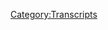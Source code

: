 {{DEFAULTSORT:
    #_TRANSCRIPT_0399:February 12-14, 2020
}}{{Transcript
    | title         = [[399: February 12-14, 2020]]
    | caption       = [https://knowledgefight.libsyn.com/knowledge-fight-february-12-14-2020 Listen to this episode on Libsyn]
    | episodeNumber = [[399: February 12-14, 2020|399]]
    | length        = 03:04:56
}}

{{MessageBox
    | header     = Warning: Bot Generated Content
    | text       = This transcript was automatically generated by transcription software and likely contains many mistakes and misattributions. Please check the audio for definitive quotes, attribution, and context.
    | image      = N3yvass4myg91.webp
    | imagewidth = 50px
    | id         = warning
}}

{{TranscriptBlock
    | name      = Unknown Speaker
    | timestamp = 00:00:00.000
    | text      = I have great respect for knowledge, right knowledge.
}}

{{TranscriptBlock
    | name      = Unknown Speaker
    | timestamp = 00:00:25.160
    | text      = I'm sick of them posing as if they're the good guys saying we are the bad guys knowledge
}}

{{TranscriptBlock
    | name      = Unknown Speaker
    | timestamp = 00:00:29.280
    | text      = I love you.
}}

{{TranscriptBlock
    | name      = Unknown Speaker
    | timestamp = 00:00:59.280
    | text      = Hey, everybody. Welcome back to Knowledge Fight. I'm Dan.
}}

{{TranscriptBlock
    | name      = Unknown Speaker
    | timestamp = 00:01:01.280
    | text      = I'm Jordan.
}}

{{TranscriptBlock
    | name      = Unknown Speaker
    | timestamp = 00:01:01.780
    | text      = We're a couple dudes. Like to sit around, drink novelty beverages, and talk a little bit about Alex Jones.
}}

{{TranscriptBlock
    | name      = Unknown Speaker
    | timestamp = 00:01:06.280
    | text      = Indeed we are, Dan.
}}

{{TranscriptBlock
    | name      = Unknown Speaker
    | timestamp = 00:01:07.780
    | text      = Jordan.
}}

{{TranscriptBlock
    | name      = Unknown Speaker
    | timestamp = 00:01:08.280
    | text      = Dan.
}}

{{TranscriptBlock
    | name      = Unknown Speaker
    | timestamp = 00:01:08.780
    | text      = Jordan.
}}

{{TranscriptBlock
    | name      = Unknown Speaker
    | timestamp = 00:01:09.780
    | text      = We all know that you're an appreciator of dunks.
}}

{{TranscriptBlock
    | name      = Unknown Speaker
    | timestamp = 00:01:13.780
    | text      = This is quite a setup.
}}

{{TranscriptBlock
    | name      = Unknown Speaker
    | timestamp = 00:01:14.780
    | text      = Last night was the dunk contest. Let me ask you a question.
}}

{{TranscriptBlock
    | name      = Unknown Speaker
    | timestamp = 00:01:16.780
    | text      = Oh, shit. Was it?
}}

{{TranscriptBlock
    | name      = Unknown Speaker
    | timestamp = 00:01:17.780
    | text      = When was the last dunk contest you watched?
}}

{{TranscriptBlock
    | name      = Unknown Speaker
    | timestamp = 00:01:19.780
    | text      = I mean, I've...
}}

{{TranscriptBlock
    | name      = Unknown Speaker
    | timestamp = 00:01:20.280
    | text      = Aside from the YouTube clips that you watch all the time.
}}

{{TranscriptBlock
    | name      = Unknown Speaker
    | timestamp = 00:01:22.780
    | text      = I don't know ever. I mean, back when I used to watch basketball when I was like 15 or something.
}}

{{TranscriptBlock
    | name      = Unknown Speaker
    | timestamp = 00:01:27.280
    | text      = So you haven't watched any?
}}

{{TranscriptBlock
    | name      = Unknown Speaker
    | timestamp = 00:01:28.780
    | text      = Not current ones. I've seen clips of the more recent ones.
}}

{{TranscriptBlock
    | name      = Unknown Speaker
    | timestamp = 00:01:32.280
    | text      = Right.
}}

{{TranscriptBlock
    | name      = Unknown Speaker
    | timestamp = 00:01:32.780
    | text      = But whenever I go back and I watch dunks, I'm watching 90s dunk contests.
}}

{{TranscriptBlock
    | name      = Unknown Speaker
    | timestamp = 00:01:37.280
    | text      = Not because I think that they're bad now.
}}

{{TranscriptBlock
    | name      = Unknown Speaker
    | timestamp = 00:01:40.780
    | text      = Right.
}}

{{TranscriptBlock
    | name      = Unknown Speaker
    | timestamp = 00:01:41.280
    | text      = There's something magical about those terrible uniforms that they had in the 90s.
}}

{{TranscriptBlock
    | name      = Unknown Speaker
    | timestamp = 00:01:46.280
    | text      = With the short shorts?
}}

{{TranscriptBlock
    | name      = Unknown Speaker
    | timestamp = 00:01:47.280
    | text      = Yeah. There's just so aesthetic about it that's really exciting to me.
}}

{{TranscriptBlock
    | name      = Unknown Speaker
    | timestamp = 00:01:51.780
    | text      = And I know it's probably because I was a young man when I was watching those things.
}}

{{TranscriptBlock
    | name      = Unknown Speaker
    | timestamp = 00:01:56.780
    | text      = But yeah, there's just something... There's an air to it.
}}

{{TranscriptBlock
    | name      = Unknown Speaker
    | timestamp = 00:02:01.280
    | text      = There's just a certain something that the present day of NBA doesn't capture for me.
}}

{{TranscriptBlock
    | name      = Unknown Speaker
    | timestamp = 00:02:05.780
    | text      = Yeah. Who's your favorite 90s dunker?
}}

{{TranscriptBlock
    | name      = Unknown Speaker
    | timestamp = 00:02:07.780
    | text      = Rex Chapman, baby.
}}

{{TranscriptBlock
    | name      = Unknown Speaker
    | timestamp = 00:02:08.780
    | text      = I know Rex Chapman is... Okay, what do you got?
}}

{{TranscriptBlock
    | name      = Unknown Speaker
    | timestamp = 00:02:10.780
    | text      = He can't be your favorite dunker. It just can't be.
}}

{{TranscriptBlock
    | name      = Unknown Speaker
    | timestamp = 00:02:14.280
    | text      = I don't know. Vince Carter was really innovative with a lot of his...
}}

{{TranscriptBlock
    | name      = Unknown Speaker
    | timestamp = 00:02:17.780
    | text      = I remember back when I was younger. I don't know if he was ever a really relevant player,
}}

{{TranscriptBlock
    | name      = Unknown Speaker
    | timestamp = 00:02:21.780
    | text      = but I remember Isaiah Ryder was somebody...
}}

{{TranscriptBlock
    | name      = Unknown Speaker
    | timestamp = 00:02:23.780
    | text      = Isaiah Ryder.
}}

{{TranscriptBlock
    | name      = Unknown Speaker
    | timestamp = 00:02:24.780
    | text      = He's always talked about as like a great dunker.
}}

{{TranscriptBlock
    | name      = Unknown Speaker
    | timestamp = 00:02:27.280
    | text      = Yeah.
}}

{{TranscriptBlock
    | name      = Unknown Speaker
    | timestamp = 00:02:27.780
    | text      = You know, like the D. Browns of the world were like a little tiny guy.
}}

{{TranscriptBlock
    | name      = Unknown Speaker
    | timestamp = 00:02:30.780
    | text      = Sure, sure, sure.
}}

{{TranscriptBlock
    | name      = Unknown Speaker
    | timestamp = 00:02:31.780
    | text      = Absolutely. When Spud Webb dunked, it was a miracle. We all...
}}

{{TranscriptBlock
    | name      = Unknown Speaker
    | timestamp = 00:02:34.780
    | text      = Yeah, everybody got off the bench and was like, oh, you're crazy.
}}

{{TranscriptBlock
    | name      = Unknown Speaker
    | timestamp = 00:02:37.780
    | text      = Look at that tiny guy dunk.
}}

{{TranscriptBlock
    | name      = Unknown Speaker
    | timestamp = 00:02:39.280
    | text      = Got it on our knees, raised our hands, Holy Ghostin'. We did a little bit...
}}

{{TranscriptBlock
    | name      = Unknown Speaker
    | timestamp = 00:02:42.780
    | text      = But weirdly, Muggsy Bogues never went that route.
}}

{{TranscriptBlock
    | name      = Unknown Speaker
    | timestamp = 00:02:45.280
    | text      = He was a tiny man, but he never went the dunk route.
}}

{{TranscriptBlock
    | name      = Unknown Speaker
    | timestamp = 00:02:47.780
    | text      = The novelty... Maybe he didn't. I just don't remember.
}}

{{TranscriptBlock
    | name      = Unknown Speaker
    | timestamp = 00:02:49.780
    | text      = That's possible.
}}

{{TranscriptBlock
    | name      = Unknown Speaker
    | timestamp = 00:02:50.780
    | text      = But he also was on the same team as like Alonzo Mourning and Larry Johnson.
}}

{{TranscriptBlock
    | name      = Unknown Speaker
    | timestamp = 00:02:54.280
    | text      = And those guys were...
}}

{{TranscriptBlock
    | name      = Unknown Speaker
    | timestamp = 00:02:55.780
    | text      = World-class dunkers.
}}

{{TranscriptBlock
    | name      = Unknown Speaker
    | timestamp = 00:02:57.280
    | text      = So this has been Dunk Talk.
}}

{{TranscriptBlock
    | name      = Unknown Speaker
    | timestamp = 00:02:59.780
    | text      = Dunk Talk. There was just some controversy at last.
}}

{{TranscriptBlock
    | name      = Unknown Speaker
    | timestamp = 00:03:02.780
    | text      = Is that right?
}}

{{TranscriptBlock
    | name      = Unknown Speaker
    | timestamp = 00:03:03.280
    | text      = Oh, yeah, yeah, yeah.
}}

{{TranscriptBlock
    | name      = Unknown Speaker
    | timestamp = 00:03:03.780
    | text      = I was unaware of this. Please fill me in.
}}

{{TranscriptBlock
    | name      = Unknown Speaker
    | timestamp = 00:03:05.780
    | text      = Yeah. One dude got five rounds, all 50 points.
}}

{{TranscriptBlock
    | name      = Unknown Speaker
    | timestamp = 00:03:10.780
    | text      = Perfect scores, five straight rounds.
}}

{{TranscriptBlock
    | name      = Unknown Speaker
    | timestamp = 00:03:12.780
    | text      = Then he jumped over Tacko Falls for the finals.
}}

{{TranscriptBlock
    | name      = Unknown Speaker
    | timestamp = 00:03:16.280
    | text      = Tacko Falls is a seven-foot-five...
}}

{{TranscriptBlock
    | name      = Unknown Speaker
    | timestamp = 00:03:18.280
    | text      = He's a big dude.
}}

{{TranscriptBlock
    | name      = Unknown Speaker
    | timestamp = 00:03:19.280
    | text      = He's real tall.
}}

{{TranscriptBlock
    | name      = Unknown Speaker
    | timestamp = 00:03:20.280
    | text      = Okay.
}}

{{TranscriptBlock
    | name      = Unknown Speaker
    | timestamp = 00:03:20.780
    | text      = And grabbed the ball out of his shoulder.
}}

{{TranscriptBlock
    | name      = Unknown Speaker
    | timestamp = 00:03:24.780
    | text      = Managed to dunk it.
}}

{{TranscriptBlock
    | name      = Unknown Speaker
    | timestamp = 00:03:25.780
    | text      = Jumped over Tacko Falls.
}}

{{TranscriptBlock
    | name      = Unknown Speaker
    | timestamp = 00:03:27.780
    | text      = Seven-foot-five.
}}

{{TranscriptBlock
    | name      = Unknown Speaker
    | timestamp = 00:03:28.780
    | text      = Dunked it.
}}

{{TranscriptBlock
    | name      = Unknown Speaker
    | timestamp = 00:03:29.780
    | text      = Wound up getting a 47 and losing.
}}

{{TranscriptBlock
    | name      = Unknown Speaker
    | timestamp = 00:03:31.780
    | text      = Wow.
}}

{{TranscriptBlock
    | name      = Unknown Speaker
    | timestamp = 00:03:32.780
    | text      = Yeah.
}}

{{TranscriptBlock
    | name      = Unknown Speaker
    | timestamp = 00:03:33.280
    | text      = Perfect up to that point.
}}

{{TranscriptBlock
    | name      = Unknown Speaker
    | timestamp = 00:03:34.280
    | text      = Exactly.
}}

{{TranscriptBlock
    | name      = Unknown Speaker
    | timestamp = 00:03:34.780
    | text      = Wow.
}}

{{TranscriptBlock
    | name      = Unknown Speaker
    | timestamp = 00:03:35.280
    | text      = Yeah.
}}

{{TranscriptBlock
    | name      = Unknown Speaker
    | timestamp = 00:03:35.780
    | text      = Apparently, the story was they were...
}}

{{TranscriptBlock
    | name      = Unknown Speaker
    | timestamp = 00:03:37.780
    | text      = The judges were trying to set up a tie for the final.
}}

{{TranscriptBlock
    | name      = Unknown Speaker
    | timestamp = 00:03:40.780
    | text      = Of course, they were.
}}

{{TranscriptBlock
    | name      = Unknown Speaker
    | timestamp = 00:03:41.780
    | text      = Both of them get 48.
}}

{{TranscriptBlock
    | name      = Unknown Speaker
    | timestamp = 00:03:42.780
    | text      = All this cheating.
}}

{{TranscriptBlock
    | name      = Unknown Speaker
    | timestamp = 00:03:43.780
    | text      = But they couldn't do the math right, so he got 47 and wound up losing.
}}

{{TranscriptBlock
    | name      = Unknown Speaker
    | timestamp = 00:03:47.780
    | text      = It's so bad.
}}

{{TranscriptBlock
    | name      = Unknown Speaker
    | timestamp = 00:03:48.780
    | text      = That's an interesting conspiracy theory.
}}

{{TranscriptBlock
    | name      = Unknown Speaker
    | timestamp = 00:03:50.280
    | text      = I'm not sure if I buy into it.
}}

{{TranscriptBlock
    | name      = Unknown Speaker
    | timestamp = 00:03:51.780
    | text      = I was trying to pay attention to your story, but I kind of got lost in thought because
}}

{{TranscriptBlock
    | name      = Unknown Speaker
    | timestamp = 00:03:56.780
    | text      = I can't decide...
}}

{{TranscriptBlock
    | name      = Unknown Speaker
    | timestamp = 00:03:57.780
    | text      = Because Rex Chapman can't dunk over Tacko Falls.
}}

{{TranscriptBlock
    | name      = Unknown Speaker
    | timestamp = 00:03:59.780
    | text      = No.
}}

{{TranscriptBlock
    | name      = Unknown Speaker
    | timestamp = 00:04:00.280
    | text      = Rex Chapman could do anything.
}}

{{TranscriptBlock
    | name      = Unknown Speaker
    | timestamp = 00:04:01.280
    | text      = He cannot.
}}

{{TranscriptBlock
    | name      = Unknown Speaker
    | timestamp = 00:04:03.280
    | text      = The thing that I was lost in thought about was I can't decide whether or not I'm opposed
}}

{{TranscriptBlock
    | name      = Unknown Speaker
    | timestamp = 00:04:09.479
    | text      = to when people dunk over cars.
}}

{{TranscriptBlock
    | name      = Unknown Speaker
    | timestamp = 00:04:11.780
    | text      = Yeah.
}}

{{TranscriptBlock
    | name      = Unknown Speaker
    | timestamp = 00:04:12.280
    | text      = Okay.
}}

{{TranscriptBlock
    | name      = Unknown Speaker
    | timestamp = 00:04:12.780
    | text      = Okay.
}}

{{TranscriptBlock
    | name      = Unknown Speaker
    | timestamp = 00:04:13.280
    | text      = Because I think that I'm against it.
}}

{{TranscriptBlock
    | name      = Unknown Speaker
    | timestamp = 00:04:14.780
    | text      = Because I think that I don't like the novelty prop aspect of it.
}}

{{TranscriptBlock
    | name      = Unknown Speaker
    | timestamp = 00:04:17.779
    | text      = Okay.
}}

{{TranscriptBlock
    | name      = Unknown Speaker
    | timestamp = 00:04:18.279
    | text      = It should just be you and the ball and maybe another person you're jumping over.
}}

{{TranscriptBlock
    | name      = Unknown Speaker
    | timestamp = 00:04:22.279
    | text      = Okay.
}}

{{TranscriptBlock
    | name      = Unknown Speaker
    | timestamp = 00:04:22.779
    | text      = Okay.
}}

{{TranscriptBlock
    | name      = Unknown Speaker
    | timestamp = 00:04:23.279
    | text      = How is the person any different than the car?
}}

{{TranscriptBlock
    | name      = Unknown Speaker
    | timestamp = 00:04:25.279
    | text      = Am I being a stick in the mud?
}}

{{TranscriptBlock
    | name      = Unknown Speaker
    | timestamp = 00:04:26.779
    | text      = Maybe dunking over a car is really cool.
}}

{{TranscriptBlock
    | name      = Unknown Speaker
    | timestamp = 00:04:29.779
    | text      = Should you be allowed a trampoline?
}}

{{TranscriptBlock
    | name      = Unknown Speaker
    | timestamp = 00:04:31.279
    | text      = I think not.
}}

{{TranscriptBlock
    | name      = Unknown Speaker
    | timestamp = 00:04:34.279
    | text      = I agree with the trampoline.
}}

{{TranscriptBlock
    | name      = Unknown Speaker
    | timestamp = 00:04:35.779
    | text      = Although, do you remember that...
}}

{{TranscriptBlock
    | name      = Unknown Speaker
    | timestamp = 00:04:36.779
    | text      = That's a performance-enhancing drug situation.
}}

{{TranscriptBlock
    | name      = Unknown Speaker
    | timestamp = 00:04:38.779
    | text      = Do you remember Slamball?
}}

{{TranscriptBlock
    | name      = Unknown Speaker
    | timestamp = 00:04:40.279
    | text      = No.
}}

{{TranscriptBlock
    | name      = Unknown Speaker
    | timestamp = 00:04:41.279
    | text      = What is Slamball?
}}

{{TranscriptBlock
    | name      = Unknown Speaker
    | timestamp = 00:04:42.279
    | text      = There was a league that got started.
}}

{{TranscriptBlock
    | name      = Unknown Speaker
    | timestamp = 00:04:44.779
    | text      = I think it was on, like, FX or something like that.
}}

{{TranscriptBlock
    | name      = Unknown Speaker
    | timestamp = 00:04:47.279
    | text      = One of those Spike TV probably.
}}

{{TranscriptBlock
    | name      = Unknown Speaker
    | timestamp = 00:04:48.779
    | text      = Okay.
}}

{{TranscriptBlock
    | name      = Unknown Speaker
    | timestamp = 00:04:49.279
    | text      = Okay.
}}

{{TranscriptBlock
    | name      = Unknown Speaker
    | timestamp = 00:04:49.779
    | text      = And it was just a basketball league, but it was a whole court of trampolines.
}}

{{TranscriptBlock
    | name      = Unknown Speaker
    | timestamp = 00:04:54.779
    | text      = All right.
}}

{{TranscriptBlock
    | name      = Unknown Speaker
    | timestamp = 00:04:55.279
    | text      = Now I want that.
}}

{{TranscriptBlock
    | name      = Unknown Speaker
    | timestamp = 00:04:55.779
    | text      = It didn't last, but it was pretty fun.
}}

{{TranscriptBlock
    | name      = Unknown Speaker
    | timestamp = 00:04:57.279
    | text      = I want Taco Falls on a...
}}

{{TranscriptBlock
    | name      = Unknown Speaker
    | timestamp = 00:04:58.779
    | text      = It was a recipe for neck injuries.
}}

{{TranscriptBlock
    | name      = Unknown Speaker
    | timestamp = 00:05:01.279
    | text      = Yeah.
}}

{{TranscriptBlock
    | name      = Unknown Speaker
    | timestamp = 00:05:01.779
    | text      = It's a terrible idea.
}}

{{TranscriptBlock
    | name      = Unknown Speaker
    | timestamp = 00:05:02.779
    | text      = So anyway, this is where apparently I have a lot of feelings about dunks.
}}

{{TranscriptBlock
    | name      = Unknown Speaker
    | timestamp = 00:05:06.279
    | text      = And I was unaware of the controversy from the last night's dunk contest.
}}

{{TranscriptBlock
    | name      = Unknown Speaker
    | timestamp = 00:05:09.279
    | text      = I hope everybody is being sued appropriately.
}}

{{TranscriptBlock
    | name      = Unknown Speaker
    | timestamp = 00:05:11.779
    | text      = Absolutely.
}}

{{TranscriptBlock
    | name      = Unknown Speaker
    | timestamp = 00:05:12.779
    | text      = But I do know a lot about Alex Jones.
}}

{{TranscriptBlock
    | name      = Unknown Speaker
    | timestamp = 00:05:14.279
    | text      = And I know a lot about the former and nothing about the latter.
}}

{{TranscriptBlock
    | name      = Unknown Speaker
    | timestamp = 00:05:17.279
    | text      = Right.
}}

{{TranscriptBlock
    | name      = Unknown Speaker
    | timestamp = 00:05:17.779
    | text      = So Jordan, today we got an interesting media episode in front of us.
}}

{{TranscriptBlock
    | name      = Unknown Speaker
    | timestamp = 00:05:21.279
    | text      = We are going over February 12th through 14th.
}}

{{TranscriptBlock
    | name      = Unknown Speaker
    | timestamp = 00:05:24.779
    | text      = That is Wednesday through Friday of last week.
}}

{{TranscriptBlock
    | name      = Unknown Speaker
    | timestamp = 00:05:28.279
    | text      = 12th through 14th, 2020.
}}

{{TranscriptBlock
    | name      = Unknown Speaker
    | timestamp = 00:05:29.779
    | text      = I'm Dan.
}}

{{TranscriptBlock
    | name      = Unknown Speaker
    | timestamp = 00:05:30.279
    | text      = This is 2020.
}}

{{TranscriptBlock
    | name      = Unknown Speaker
    | timestamp = 00:05:30.779
    | text      = God damn it.
}}

{{TranscriptBlock
    | name      = Unknown Speaker
    | timestamp = 00:05:31.779
    | text      = And it's interesting, man.
}}

{{TranscriptBlock
    | name      = Unknown Speaker
    | timestamp = 00:05:33.779
    | text      = This show has so many different tone shifts throughout it that you're going to probably get whiplash.
}}

{{TranscriptBlock
    | name      = Unknown Speaker
    | timestamp = 00:05:39.779
    | text      = This is whiplash.
}}

{{TranscriptBlock
    | name      = Unknown Speaker
    | timestamp = 00:05:40.279
    | text      = Yeah.
}}

{{TranscriptBlock
    | name      = Unknown Speaker
    | timestamp = 00:05:40.779
    | text      = There are like real serious moods that change from day to day.
}}

{{TranscriptBlock
    | name      = Unknown Speaker
    | timestamp = 00:05:45.779
    | text      = Okay.
}}

{{TranscriptBlock
    | name      = Unknown Speaker
    | timestamp = 00:05:46.279
    | text      = Okay.
}}

{{TranscriptBlock
    | name      = Unknown Speaker
    | timestamp = 00:05:46.779
    | text      = And it's interesting.
}}

{{TranscriptBlock
    | name      = Unknown Speaker
    | timestamp = 00:05:47.279
    | text      = A lot of the times we end up focusing on like one episode or maybe two episodes.
}}

{{TranscriptBlock
    | name      = Unknown Speaker
    | timestamp = 00:05:51.279
    | text      = Sometimes it's kind of difficult to trace the like, this show has no connection to what it was yesterday.
}}

{{TranscriptBlock
    | name      = Unknown Speaker
    | timestamp = 00:05:56.279
    | text      = Right.
}}

{{TranscriptBlock
    | name      = Unknown Speaker
    | timestamp = 00:05:56.779
    | text      = Right.
}}

{{TranscriptBlock
    | name      = Unknown Speaker
    | timestamp = 00:05:57.279
    | text      = Right.
}}

{{TranscriptBlock
    | name      = Unknown Speaker
    | timestamp = 00:05:57.779
    | text      = Right.
}}

{{TranscriptBlock
    | name      = Unknown Speaker
    | timestamp = 00:05:58.279
    | text      = And I think you'll experience quite a bit of that today.
}}

{{TranscriptBlock
    | name      = Unknown Speaker
    | timestamp = 00:05:59.279
    | text      = Okay.
}}

{{TranscriptBlock
    | name      = Unknown Speaker
    | timestamp = 00:05:59.779
    | text      = So I'm going to get a symbol thrown at my head.
}}

{{TranscriptBlock
    | name      = Unknown Speaker
    | timestamp = 00:06:01.779
    | text      = Maybe.
}}

{{TranscriptBlock
    | name      = Unknown Speaker
    | timestamp = 00:06:02.279
    | text      = Okay.
}}

{{TranscriptBlock
    | name      = Unknown Speaker
    | timestamp = 00:06:02.779
    | text      = But before we get down to any of that, we got to take a moment, Jordan, to say thank you to some folks who have signed up and are supporting the show.
}}

{{TranscriptBlock
    | name      = Unknown Speaker
    | timestamp = 00:06:08.279
    | text      = So first, Alex, thank you so much.
}}

{{TranscriptBlock
    | name      = Unknown Speaker
    | timestamp = 00:06:10.279
    | text      = You are now policy wonk.
}}

{{TranscriptBlock
    | name      = Unknown Speaker
    | timestamp = 00:06:11.279
    | text      = I'm policy won by Alex next, Vincent.
}}

{{TranscriptBlock
    | name      = Unknown Speaker
    | timestamp = 00:06:14.279
    | text      = Thank you so much.
}}

{{TranscriptBlock
    | name      = Unknown Speaker
    | timestamp = 00:06:14.779
    | text      = Now policy wonk.
}}

{{TranscriptBlock
    | name      = Unknown Speaker
    | timestamp = 00:06:16.279
    | text      = I'm a policy wonk.
}}

{{TranscriptBlock
    | name      = Unknown Speaker
    | timestamp = 00:06:17.279
    | text      = Thank you very much.
}}

{{TranscriptBlock
    | name      = Unknown Speaker
    | timestamp = 00:06:18.279
    | text      = Vincent.
}}

{{TranscriptBlock
    | name      = Unknown Speaker
    | timestamp = 00:06:18.779
    | text      = Carter.
}}

{{TranscriptBlock
    | name      = Unknown Speaker
    | timestamp = 00:06:19.279
    | text      = Could be.
}}

{{TranscriptBlock
    | name      = Unknown Speaker
    | timestamp = 00:06:20.279
    | text      = Could be great.
}}

{{TranscriptBlock
    | name      = Unknown Speaker
    | timestamp = 00:06:20.779
    | text      = Dunker, evolves, delicious dunks from Vince Carter revitalize the dunk on, God, absolutely next, Craig.
}}

{{TranscriptBlock
    | name      = Unknown Speaker
    | timestamp = 00:06:29.779
    | text      = Thank you so much.
}}

{{TranscriptBlock
    | name      = Unknown Speaker
    | timestamp = 00:06:30.279
    | text      = You're now policy wonk.
}}

{{TranscriptBlock
    | name      = Unknown Speaker
    | timestamp = 00:06:31.279
    | text      = I'm a policy wonk.
}}

{{TranscriptBlock
    | name      = Unknown Speaker
    | timestamp = 00:06:32.279
    | text      = Okay.
}}

{{TranscriptBlock
    | name      = Unknown Speaker
    | timestamp = 00:06:32.779
    | text      = Next, Nicole.
}}

{{TranscriptBlock
    | name      = Unknown Speaker
    | timestamp = 00:06:34.279
    | text      = Thank you so much.
}}

{{TranscriptBlock
    | name      = Unknown Speaker
    | timestamp = 00:06:34.779
    | text      = You're now policy wonk.
}}

{{TranscriptBlock
    | name      = Unknown Speaker
    | timestamp = 00:06:35.779
    | text      = I'm a policy wonk.
}}

{{TranscriptBlock
    | name      = Unknown Speaker
    | timestamp = 00:06:36.779
    | text      = Thank you, Nicole.
}}

{{TranscriptBlock
    | name      = Unknown Speaker
    | timestamp = 00:06:37.779
    | text      = I'm going to go next, Ryan.
}}

{{TranscriptBlock
    | name      = Unknown Speaker
    | timestamp = 00:06:38.779
    | text      = Ryan, thank you so much, you are now a policy wonk.
}}

{{TranscriptBlock
    | name      = Unknown Speaker
    | timestamp = 00:06:40.980
    | text      = I'm a policy wonk.
}}

{{TranscriptBlock
    | name      = Unknown Speaker
    | timestamp = 00:06:41.980
    | text      = Thank you, Ryan.
}}

{{TranscriptBlock
    | name      = Unknown Speaker
    | timestamp = 00:06:42.980
    | text      = Thank you, Ryan.
}}

{{TranscriptBlock
    | name      = Unknown Speaker
    | timestamp = 00:06:43.980
    | text      = Next, Elizabeth, thank you so much, you are now a policy wonk.
}}

{{TranscriptBlock
    | name      = Unknown Speaker
    | timestamp = 00:06:46.259
    | text      = I'm a policy wonk.
}}

{{TranscriptBlock
    | name      = Unknown Speaker
    | timestamp = 00:06:47.259
    | text      = Thank you very much, Elizabeth.
}}

{{TranscriptBlock
    | name      = Unknown Speaker
    | timestamp = 00:06:48.259
    | text      = This is the big one, Elizabeth.
}}

{{TranscriptBlock
    | name      = Unknown Speaker
    | timestamp = 00:06:49.259
    | text      = The big dunk, that is.
}}

{{TranscriptBlock
    | name      = Unknown Speaker
    | timestamp = 00:06:50.259
    | text      = Oh, get the fuck out of here.
}}

{{TranscriptBlock
    | name      = Unknown Speaker
    | timestamp = 00:06:51.259
    | text      = That was a stretch.
}}

{{TranscriptBlock
    | name      = Unknown Speaker
    | timestamp = 00:06:52.259
    | text      = That was bad.
}}

{{TranscriptBlock
    | name      = Unknown Speaker
    | timestamp = 00:06:53.259
    | text      = Finally, like I say, thank you to a couple of people who signed up on an elevated level.
}}

{{TranscriptBlock
    | name      = Unknown Speaker
    | timestamp = 00:06:57.339
    | text      = We appreciate that very much.
}}

{{TranscriptBlock
    | name      = Unknown Speaker
    | timestamp = 00:06:58.459
    | text      = So first, Kristoff with a K, thank you so much.
}}

{{TranscriptBlock
    | name      = Unknown Speaker
    | timestamp = 00:07:01.660
    | text      = You are now a technocrat.
}}

{{TranscriptBlock
    | name      = Unknown Speaker
    | timestamp = 00:07:03.060
    | text      = And Jennifer, thank you so much.
}}

{{TranscriptBlock
    | name      = Unknown Speaker
    | timestamp = 00:07:04.579
    | text      = You are now a technocrat.
}}

{{TranscriptBlock
    | name      = Unknown Speaker
    | timestamp = 00:07:05.899
    | text      = I'm a policy wonk.
}}

{{TranscriptBlock
    | name      = Unknown Speaker
    | timestamp = 00:07:06.899
    | text      = Crikey, mate.
}}

{{TranscriptBlock
    | name      = Unknown Speaker
    | timestamp = 00:07:07.899
    | text      = Crikey.
}}

{{TranscriptBlock
    | name      = Unknown Speaker
    | timestamp = 00:07:08.899
    | text      = That's fantastic.
}}

{{TranscriptBlock
    | name      = Unknown Speaker
    | timestamp = 00:07:09.899
    | text      = Have yourself a brew.
}}

{{TranscriptBlock
    | name      = Unknown Speaker
    | timestamp = 00:07:10.899
    | text      = How's your 401k doing, bro?
}}

{{TranscriptBlock
    | name      = Unknown Speaker
    | timestamp = 00:07:11.899
    | text      = All right, we got to go full tilt boogie on this, Watson, all right?
}}

{{TranscriptBlock
    | name      = Unknown Speaker
    | timestamp = 00:07:14.259
    | text      = Let's just get down to business.
}}

{{TranscriptBlock
    | name      = Unknown Speaker
    | timestamp = 00:07:15.740
    | text      = We ain't making that money off that heroin.
}}

{{TranscriptBlock
    | name      = Unknown Speaker
    | timestamp = 00:07:17.819
    | text      = Why are you pimps so good?
}}

{{TranscriptBlock
    | name      = Unknown Speaker
    | timestamp = 00:07:19.740
    | text      = My neck is freakishly large.
}}

{{TranscriptBlock
    | name      = Unknown Speaker
    | timestamp = 00:07:21.379
    | text      = I declare info war on you.
}}

{{TranscriptBlock
    | name      = Unknown Speaker
    | timestamp = 00:07:23.860
    | text      = Thank you so much, Kristoff, and thank you so much, Jennifer.
}}

{{TranscriptBlock
    | name      = Unknown Speaker
    | timestamp = 00:07:26.579
    | text      = Yes, thank you very much.
}}

{{TranscriptBlock
    | name      = Unknown Speaker
    | timestamp = 00:07:27.579
    | text      = If you're out there listening and you're thinking, hey, I enjoy this show, I like what these
}}

{{TranscriptBlock
    | name      = Unknown Speaker
    | timestamp = 00:07:30.220
    | text      = gents do, I'd like to support it, you can do that by going to our website, knowledgefight.com,
}}

{{TranscriptBlock
    | name      = Unknown Speaker
    | timestamp = 00:07:34.019
    | text      = clicking the button that says support the show, we would appreciate it.
}}

{{TranscriptBlock
    | name      = Unknown Speaker
    | timestamp = 00:07:36.540
    | text      = Absolutely.
}}

{{TranscriptBlock
    | name      = Unknown Speaker
    | timestamp = 00:07:37.540
    | text      = Absolutely.
}}

{{TranscriptBlock
    | name      = Unknown Speaker
    | timestamp = 00:07:38.540
    | text      = Because, you know, we don't say this all that often, but it is maybe nice to remind people
}}

{{TranscriptBlock
    | name      = Unknown Speaker
    | timestamp = 00:07:42.980
    | text      = we have foregone the option even of taking any advertising on this show at any point.
}}

{{TranscriptBlock
    | name      = Unknown Speaker
    | timestamp = 00:07:50.019
    | text      = So it is all your support that makes this possible, and we appreciate it, and thank
}}

{{TranscriptBlock
    | name      = Unknown Speaker
    | timestamp = 00:07:55.040
    | text      = you.
}}

{{TranscriptBlock
    | name      = Unknown Speaker
    | timestamp = 00:07:56.040
    | text      = Yes, very much so.
}}

{{TranscriptBlock
    | name      = Unknown Speaker
    | timestamp = 00:07:57.540
    | text      = So here is an out of context drop from today's show, which gives you one of the tones that
}}

{{TranscriptBlock
    | name      = Unknown Speaker
    | timestamp = 00:08:02.879
    | text      = we're going to be experiencing.
}}

{{TranscriptBlock
    | name      = Unknown Speaker
    | timestamp = 00:08:04.899
    | text      = Trump should fire everyone who hasn't already shown themselves to be loyal.
}}

{{TranscriptBlock
    | name      = Unknown Speaker
    | timestamp = 00:08:11.019
    | text      = Okay.
}}

{{TranscriptBlock
    | name      = Unknown Speaker
    | timestamp = 00:08:12.019
    | text      = Wow.
}}

{{TranscriptBlock
    | name      = Unknown Speaker
    | timestamp = 00:08:13.019
    | text      = So.
}}

{{TranscriptBlock
    | name      = Unknown Speaker
    | timestamp = 00:08:14.019
    | text      = Okay.
}}

{{TranscriptBlock
    | name      = Unknown Speaker
    | timestamp = 00:08:15.019
    | text      = There is a theme of consolidation of autocratic power that is definitely running through these
}}

{{TranscriptBlock
    | name      = Unknown Speaker
    | timestamp = 00:08:21.259
    | text      = episodes.
}}

{{TranscriptBlock
    | name      = Unknown Speaker
    | timestamp = 00:08:22.259
    | text      = Trump should remove anyone that he murders from a photo.
}}

{{TranscriptBlock
    | name      = Unknown Speaker
    | timestamp = 00:08:26.060
    | text      = That is the rule.
}}

{{TranscriptBlock
    | name      = Unknown Speaker
    | timestamp = 00:08:27.060
    | text      = Right.
}}

{{TranscriptBlock
    | name      = Unknown Speaker
    | timestamp = 00:08:28.060
    | text      = Also, I forgot about this, but I need to take care of a couple things really quick before
}}

{{TranscriptBlock
    | name      = Unknown Speaker
    | timestamp = 00:08:31.060
    | text      = we get into the show.
}}

{{TranscriptBlock
    | name      = Unknown Speaker
    | timestamp = 00:08:32.059
    | text      = What's that?
}}

{{TranscriptBlock
    | name      = Unknown Speaker
    | timestamp = 00:08:33.059
    | text      = Well, there's a couple of side issues.
}}

{{TranscriptBlock
    | name      = Unknown Speaker
    | timestamp = 00:08:35.340
    | text      = What I wanted to do is make a sound drop of like a bunch of times Alex saying, side issue,
}}

{{TranscriptBlock
    | name      = Unknown Speaker
    | timestamp = 00:08:39.700
    | text      = and then introduce the segment of side issues, but I forgot to do that.
}}

{{TranscriptBlock
    | name      = Unknown Speaker
    | timestamp = 00:08:43.799
    | text      = One is I'm getting a lot of people who like tweeted at me and sent messages about coach
}}

{{TranscriptBlock
    | name      = Unknown Speaker
    | timestamp = 00:08:47.940
    | text      = Dave Dobbin Meyer, because apparently he's suing the NFL or wants to sue the NFL because
}}

{{TranscriptBlock
    | name      = Unknown Speaker
    | timestamp = 00:08:52.740
    | text      = he got too horny during the halftime show, something along those lines.
}}

{{TranscriptBlock
    | name      = Unknown Speaker
    | timestamp = 00:08:56.240
    | text      = And people are like, you should check in on your boy and stuff like that.
}}

{{TranscriptBlock
    | name      = Unknown Speaker
    | timestamp = 00:08:59.659
    | text      = I was like, first of all, not my boy.
}}

{{TranscriptBlock
    | name      = Unknown Speaker
    | timestamp = 00:09:01.940
    | text      = And I have made a conscious decision that I don't want to cover that.
}}

{{TranscriptBlock
    | name      = Unknown Speaker
    | timestamp = 00:09:05.740
    | text      = I have no interest in it, even though it's getting like, you know, people like a lot
}}

{{TranscriptBlock
    | name      = Unknown Speaker
    | timestamp = 00:09:10.379
    | text      = of attention was put to on making fun of that dude for this.
}}

{{TranscriptBlock
    | name      = Unknown Speaker
    | timestamp = 00:09:14.600
    | text      = And one of the things I recognized was that like he has probably a couple hundred viewers
}}

{{TranscriptBlock
    | name      = Unknown Speaker
    | timestamp = 00:09:18.919
    | text      = on his YouTube show.
}}

{{TranscriptBlock
    | name      = Unknown Speaker
    | timestamp = 00:09:20.340
    | text      = It's not like he has a syndicated radio show that's out widely.
}}

{{TranscriptBlock
    | name      = Unknown Speaker
    | timestamp = 00:09:24.120
    | text      = We would at this point be amplifying him by covering him, getting horny for the super
}}

{{TranscriptBlock
    | name      = Unknown Speaker
    | timestamp = 00:09:29.200
    | text      = bowl.
}}

{{TranscriptBlock
    | name      = Unknown Speaker
    | timestamp = 00:09:30.200
    | text      = And I just don't like I have no interest in that.
}}

{{TranscriptBlock
    | name      = Unknown Speaker
    | timestamp = 00:09:33.159
    | text      = This is something best left alone.
}}

{{TranscriptBlock
    | name      = Unknown Speaker
    | timestamp = 00:09:35.539
    | text      = Yeah, I don't care.
}}

{{TranscriptBlock
    | name      = Unknown Speaker
    | timestamp = 00:09:36.539
    | text      = No.
}}

{{TranscriptBlock
    | name      = Unknown Speaker
    | timestamp = 00:09:37.539
    | text      = So that isn't going to happen.
}}

{{TranscriptBlock
    | name      = Unknown Speaker
    | timestamp = 00:09:38.539
    | text      = And I'm sorry if that's disappointing to people.
}}

{{TranscriptBlock
    | name      = Unknown Speaker
    | timestamp = 00:09:40.460
    | text      = The second thing I keep getting messages about is Jim Baker and his silver sales.
}}

{{TranscriptBlock
    | name      = Unknown Speaker
    | timestamp = 00:09:45.860
    | text      = Yes, I have received yes, because it's running the same path as Alex.
}}

{{TranscriptBlock
    | name      = Unknown Speaker
    | timestamp = 00:09:50.799
    | text      = He's trying to sell his silver solution as a way that you can fight the coronavirus.
}}

{{TranscriptBlock
    | name      = Unknown Speaker
    | timestamp = 00:09:56.899
    | text      = And I'm pretty excited about that.
}}

{{TranscriptBlock
    | name      = Unknown Speaker
    | timestamp = 00:10:00.059
    | text      = Not because I think Jim Baker is going to get in trouble, but because of something that
}}

{{TranscriptBlock
    | name      = Unknown Speaker
    | timestamp = 00:10:03.860
    | text      = you you notice.
}}

{{TranscriptBlock
    | name      = Unknown Speaker
    | timestamp = 00:10:04.860
    | text      = And that is that that was everywhere.
}}

{{TranscriptBlock
    | name      = Unknown Speaker
    | timestamp = 00:10:07.539
    | text      = That was all over Twitter.
}}

{{TranscriptBlock
    | name      = Unknown Speaker
    | timestamp = 00:10:09.139
    | text      = People posting the video of Jim Baker selling the silver and just like people like, what
}}

{{TranscriptBlock
    | name      = Unknown Speaker
    | timestamp = 00:10:13.299
    | text      = the fuck is this?
}}

{{TranscriptBlock
    | name      = Unknown Speaker
    | timestamp = 00:10:14.299
    | text      = Yeah.
}}

{{TranscriptBlock
    | name      = Unknown Speaker
    | timestamp = 00:10:15.299
    | text      = Now, what didn't you see on Twitter?
}}

{{TranscriptBlock
    | name      = Unknown Speaker
    | timestamp = 00:10:16.299
    | text      = Alex Jones.
}}

{{TranscriptBlock
    | name      = Unknown Speaker
    | timestamp = 00:10:17.299
    | text      = Exactly.
}}

{{TranscriptBlock
    | name      = Unknown Speaker
    | timestamp = 00:10:18.299
    | text      = We have been covering this goddamn story.
}}

{{TranscriptBlock
    | name      = Unknown Speaker
    | timestamp = 00:10:19.299
    | text      = No, no, no.
}}

{{TranscriptBlock
    | name      = Unknown Speaker
    | timestamp = 00:10:20.299
    | text      = I know.
}}

{{TranscriptBlock
    | name      = Unknown Speaker
    | timestamp = 00:10:21.299
    | text      = I'm not mad about that.
}}

{{TranscriptBlock
    | name      = Unknown Speaker
    | timestamp = 00:10:22.299
    | text      = I'm not saying like we we deserve more attention or anything.
}}

{{TranscriptBlock
    | name      = Unknown Speaker
    | timestamp = 00:10:24.779
    | text      = No, I see tons of people talking about Jim Baker doing this.
}}

{{TranscriptBlock
    | name      = Unknown Speaker
    | timestamp = 00:10:29.580
    | text      = Actually no one talking about Alex Jones doing it.
}}

{{TranscriptBlock
    | name      = Unknown Speaker
    | timestamp = 00:10:31.860
    | text      = And that tells me that Alex Jones is less relevant than Jim Baker.
}}

{{TranscriptBlock
    | name      = Unknown Speaker
    | timestamp = 00:10:34.899
    | text      = It does seem that to me is satisfying, even if it is a bad sign for our careers.
}}

{{TranscriptBlock
    | name      = Unknown Speaker
    | timestamp = 00:10:39.259
    | text      = I don't like Jim Baker just being allowed to be on the Internet.
}}

{{TranscriptBlock
    | name      = Unknown Speaker
    | timestamp = 00:10:44.379
    | text      = I think he should be kicked off.
}}

{{TranscriptBlock
    | name      = Unknown Speaker
    | timestamp = 00:10:46.059
    | text      = No, I mean, it's not great that anyone, you know, Jim Baker is more relevant than anyone.
}}

{{TranscriptBlock
    | name      = Unknown Speaker
    | timestamp = 00:10:51.419
    | text      = Yeah.
}}

{{TranscriptBlock
    | name      = Unknown Speaker
    | timestamp = 00:10:52.419
    | text      = But if we're grading it on sliding scale, it's good that Alex Jones is so unimportant
}}

{{TranscriptBlock
    | name      = Unknown Speaker
    | timestamp = 00:10:57.220
    | text      = to people that they don't even notice that he's doing this exact same thing that they're
}}

{{TranscriptBlock
    | name      = Unknown Speaker
    | timestamp = 00:11:01.139
    | text      = clowning on Jim Baker for.
}}

{{TranscriptBlock
    | name      = Unknown Speaker
    | timestamp = 00:11:03.019
    | text      = That's good to me.
}}

{{TranscriptBlock
    | name      = Unknown Speaker
    | timestamp = 00:11:04.019
    | text      = Yeah.
}}

{{TranscriptBlock
    | name      = Unknown Speaker
    | timestamp = 00:11:05.019
    | text      = That tells me that his his impact and his reach is minimal.
}}

{{TranscriptBlock
    | name      = Unknown Speaker
    | timestamp = 00:11:08.580
    | text      = I appreciate that.
}}

{{TranscriptBlock
    | name      = Unknown Speaker
    | timestamp = 00:11:09.580
    | text      = Yep.
}}

{{TranscriptBlock
    | name      = Unknown Speaker
    | timestamp = 00:11:10.580
    | text      = So those who this has been side issues, side issue, side issue.
}}

{{TranscriptBlock
    | name      = Unknown Speaker
    | timestamp = 00:11:15.399
    | text      = So we get out of business here on February 12th.
}}

{{TranscriptBlock
    | name      = Unknown Speaker
    | timestamp = 00:11:18.980
    | text      = And what has happened at this point is that Trump has, you know, he's fired Lieutenant
}}

{{TranscriptBlock
    | name      = Unknown Speaker
    | timestamp = 00:11:25.820
    | text      = Colonel Vindman, Ambassador Sondland.
}}

{{TranscriptBlock
    | name      = Unknown Speaker
    | timestamp = 00:11:29.980
    | text      = And Alex is really exaggerating this.
}}

{{TranscriptBlock
    | name      = Unknown Speaker
    | timestamp = 00:11:33.019
    | text      = He's in a mood where Trump is fucking clearinghouse.
}}

{{TranscriptBlock
    | name      = Unknown Speaker
    | timestamp = 00:11:35.299
    | text      = Of course.
}}

{{TranscriptBlock
    | name      = Unknown Speaker
    | timestamp = 00:11:36.299
    | text      = Everyone's core.
}}

{{TranscriptBlock
    | name      = Unknown Speaker
    | timestamp = 00:11:37.299
    | text      = Everyone's got to get him out of here.
}}

{{TranscriptBlock
    | name      = Unknown Speaker
    | timestamp = 00:11:38.779
    | text      = There can no longer be any doubt President Trump isn't waiting until he wins the election
}}

{{TranscriptBlock
    | name      = Unknown Speaker
    | timestamp = 00:11:45.100
    | text      = in 264 days launch, not the red wave, but the red storm nailed it now engulfing the
}}

{{TranscriptBlock
    | name      = Unknown Speaker
    | timestamp = 00:11:59.899
    | text      = swamp and D.C. hundreds and hundreds and hundreds of globalist operatives inside the State Department
}}

{{TranscriptBlock
    | name      = Unknown Speaker
    | timestamp = 00:12:10.100
    | text      = and the Justice Department and other agencies are being purged as we speak.
}}

{{TranscriptBlock
    | name      = Unknown Speaker
    | timestamp = 00:12:16.620
    | text      = Thank God.
}}

{{TranscriptBlock
    | name      = Unknown Speaker
    | timestamp = 00:12:17.620
    | text      = So we got the air raid siren, very reminiscent of Bill Cooper.
}}

{{TranscriptBlock
    | name      = Unknown Speaker
    | timestamp = 00:12:21.379
    | text      = Yeah.
}}

{{TranscriptBlock
    | name      = Unknown Speaker
    | timestamp = 00:12:22.379
    | text      = And Alex is saying that there's hundreds and hundreds of people in the government that
}}

{{TranscriptBlock
    | name      = Unknown Speaker
    | timestamp = 00:12:26.100
    | text      = are being purged because they're globalists.
}}

{{TranscriptBlock
    | name      = Unknown Speaker
    | timestamp = 00:12:28.820
    | text      = And these are the people who have been impeding Trump's agenda the whole time.
}}

{{TranscriptBlock
    | name      = Unknown Speaker
    | timestamp = 00:12:31.740
    | text      = So that's the narrative we've been going with.
}}

{{TranscriptBlock
    | name      = Unknown Speaker
    | timestamp = 00:12:33.740
    | text      = Yeah.
}}

{{TranscriptBlock
    | name      = Unknown Speaker
    | timestamp = 00:12:34.740
    | text      = This has been a talking point on Alex's show at this point for a couple of days.
}}

{{TranscriptBlock
    | name      = Unknown Speaker
    | timestamp = 00:12:37.600
    | text      = And honestly, it definitely sounds like something Trump would do since it's an outrageously
}}

{{TranscriptBlock
    | name      = Unknown Speaker
    | timestamp = 00:12:43.179
    | text      = anti-democratic move and it would help scapegoat why he's a shitty president and all that.
}}

{{TranscriptBlock
    | name      = Unknown Speaker
    | timestamp = 00:12:47.759
    | text      = The problem is that I can't find any evidence that this is actually happening.
}}

{{TranscriptBlock
    | name      = Unknown Speaker
    | timestamp = 00:12:51.139
    | text      = The hundreds and hundreds of people.
}}

{{TranscriptBlock
    | name      = Unknown Speaker
    | timestamp = 00:12:53.779
    | text      = Trump did fire Sondland and Vindman as well as his brother.
}}

{{TranscriptBlock
    | name      = Unknown Speaker
    | timestamp = 00:12:57.279
    | text      = And prior to that, former Ukrainian Ambassador Marie Yovanovitch had resigned at the State
}}

{{TranscriptBlock
    | name      = Unknown Speaker
    | timestamp = 00:13:01.500
    | text      = Department.
}}

{{TranscriptBlock
    | name      = Unknown Speaker
    | timestamp = 00:13:02.500
    | text      = Beyond this, I don't really see any proof that there's a mass purging of people within
}}

{{TranscriptBlock
    | name      = Unknown Speaker
    | timestamp = 00:13:06.639
    | text      = the government.
}}

{{TranscriptBlock
    | name      = Unknown Speaker
    | timestamp = 00:13:07.779
    | text      = And you'd think people would make a big deal out of that.
}}

{{TranscriptBlock
    | name      = Unknown Speaker
    | timestamp = 00:13:09.740
    | text      = They would.
}}

{{TranscriptBlock
    | name      = Unknown Speaker
    | timestamp = 00:13:10.740
    | text      = A post on Raw Story mentions an advisor to Mike Pence leaving her position and Trump
}}

{{TranscriptBlock
    | name      = Unknown Speaker
    | timestamp = 00:13:15.179
    | text      = withdrawing a couple of people he'd nominated for the positions of the Pentagon's comptroller
}}

{{TranscriptBlock
    | name      = Unknown Speaker
    | timestamp = 00:13:20.139
    | text      = and chief financial officer and the Treasury Department's undersecretary for terrorism
}}

{{TranscriptBlock
    | name      = Unknown Speaker
    | timestamp = 00:13:24.940
    | text      = and financial crimes.
}}

{{TranscriptBlock
    | name      = Unknown Speaker
    | timestamp = 00:13:26.379
    | text      = So there are those, but that's still not really that much.
}}

{{TranscriptBlock
    | name      = Unknown Speaker
    | timestamp = 00:13:29.580
    | text      = Outside of these examples, I can't find any other globalist purges that are happening.
}}

{{TranscriptBlock
    | name      = Unknown Speaker
    | timestamp = 00:13:33.539
    | text      = And interestingly, all of these people that have been purged from the government really
}}

{{TranscriptBlock
    | name      = Unknown Speaker
    | timestamp = 00:13:37.379
    | text      = seem like they're just instances of Trump retaliating against people who weren't 100%
}}

{{TranscriptBlock
    | name      = Unknown Speaker
    | timestamp = 00:13:41.779
    | text      = on board with his clearly criminal and anti-democratic agenda.
}}

{{TranscriptBlock
    | name      = Unknown Speaker
    | timestamp = 00:13:45.580
    | text      = Yeah.
}}

{{TranscriptBlock
    | name      = Unknown Speaker
    | timestamp = 00:13:46.580
    | text      = But see, Alex's show starts with a voiceover of a guy saying, you want to fight against
}}

{{TranscriptBlock
    | name      = Unknown Speaker
    | timestamp = 00:13:51.419
    | text      = corruption?
}}

{{TranscriptBlock
    | name      = Unknown Speaker
    | timestamp = 00:13:52.419
    | text      = Well, so does he.
}}

{{TranscriptBlock
    | name      = Unknown Speaker
    | timestamp = 00:13:53.419
    | text      = So it'd be painfully off-brain for Alex to just be like, hooray for explicit corruption.
}}

{{TranscriptBlock
    | name      = Unknown Speaker
    | timestamp = 00:13:57.279
    | text      = He has to reframe it.
}}

{{TranscriptBlock
    | name      = Unknown Speaker
    | timestamp = 00:13:58.559
    | text      = And this is the easiest way to do that.
}}

{{TranscriptBlock
    | name      = Unknown Speaker
    | timestamp = 00:14:00.360
    | text      = This isn't Trump retaliating against government employees.
}}

{{TranscriptBlock
    | name      = Unknown Speaker
    | timestamp = 00:14:03.740
    | text      = It's getting Soros globalist people out of the administration.
}}

{{TranscriptBlock
    | name      = Unknown Speaker
    | timestamp = 00:14:07.200
    | text      = And it's not like five or six really egregious examples of retaliation.
}}

{{TranscriptBlock
    | name      = Unknown Speaker
    | timestamp = 00:14:10.700
    | text      = No, it's hundreds of embedded globalists he's given the boot.
}}

{{TranscriptBlock
    | name      = Unknown Speaker
    | timestamp = 00:14:14.480
    | text      = This is what Alex has been waiting for.
}}

{{TranscriptBlock
    | name      = Unknown Speaker
    | timestamp = 00:14:16.100
    | text      = Absolutely.
}}

{{TranscriptBlock
    | name      = Unknown Speaker
    | timestamp = 00:14:17.100
    | text      = The indictments are unsealed.
}}

{{TranscriptBlock
    | name      = Unknown Speaker
    | timestamp = 00:14:18.340
    | text      = Yeah.
}}

{{TranscriptBlock
    | name      = Unknown Speaker
    | timestamp = 00:14:19.340
    | text      = Kind of.
}}

{{TranscriptBlock
    | name      = Unknown Speaker
    | timestamp = 00:14:20.340
    | text      = There's a serious downside to this strategy that Alex is employing.
}}

{{TranscriptBlock
    | name      = Unknown Speaker
    | timestamp = 00:14:22.720
    | text      = And that's that it kind of leaves him without any plausible excuses for why Trump still
}}

{{TranscriptBlock
    | name      = Unknown Speaker
    | timestamp = 00:14:26.379
    | text      = sucks and isn't getting anything done forever.
}}

{{TranscriptBlock
    | name      = Unknown Speaker
    | timestamp = 00:14:29.240
    | text      = The excuse has been that there's globalists in the mix who are sabotaging things and leaking.
}}

{{TranscriptBlock
    | name      = Unknown Speaker
    | timestamp = 00:14:33.500
    | text      = But if he's now kicking out hundreds of ne'er-do-wells, that really easy and readily accepted excuse
}}

{{TranscriptBlock
    | name      = Unknown Speaker
    | timestamp = 00:14:39.100
    | text      = is going to be off the table.
}}

{{TranscriptBlock
    | name      = Unknown Speaker
    | timestamp = 00:14:40.100
    | text      = And that seems like a bad play.
}}

{{TranscriptBlock
    | name      = Unknown Speaker
    | timestamp = 00:14:42.659
    | text      = So it seems like the reality of what Alex is talking about, because it's not like tons
}}

{{TranscriptBlock
    | name      = Unknown Speaker
    | timestamp = 00:14:46.759
    | text      = of purges or anything, but what he's actually talking about is there was a story that came
}}

{{TranscriptBlock
    | name      = Unknown Speaker
    | timestamp = 00:14:51.480
    | text      = out on February 8th about national security advisor, Robert O'Brien announcing some cuts
}}

{{TranscriptBlock
    | name      = Unknown Speaker
    | timestamp = 00:14:55.759
    | text      = to the national security council staff.
}}

{{TranscriptBlock
    | name      = Unknown Speaker
    | timestamp = 00:14:58.419
    | text      = The feeling was that the council staff had gotten too big in recent years, so there was
}}

{{TranscriptBlock
    | name      = Unknown Speaker
    | timestamp = 00:15:02.159
    | text      = an interest in streamlining things.
}}

{{TranscriptBlock
    | name      = Unknown Speaker
    | timestamp = 00:15:04.440
    | text      = O'Brien had been interviewed by NPR on January 11th, and he said that he'd hoped to have
}}

{{TranscriptBlock
    | name      = Unknown Speaker
    | timestamp = 00:15:08.960
    | text      = 60 to 70 staffers off the council by the end of February.
}}

{{TranscriptBlock
    | name      = Unknown Speaker
    | timestamp = 00:15:12.879
    | text      = But it's important to point out that they're specifically staffers that actually work for
}}

{{TranscriptBlock
    | name      = Unknown Speaker
    | timestamp = 00:15:16.820
    | text      = other government bodies, like the Pentagon, State Department, or the Department of Homeland
}}

{{TranscriptBlock
    | name      = Unknown Speaker
    | timestamp = 00:15:21.100
    | text      = Security.
}}

{{TranscriptBlock
    | name      = Unknown Speaker
    | timestamp = 00:15:22.259
    | text      = These are people who are on loan to the national security council staff, and this move isn't
}}

{{TranscriptBlock
    | name      = Unknown Speaker
    | timestamp = 00:15:26.580
    | text      = purging them or firing them.
}}

{{TranscriptBlock
    | name      = Unknown Speaker
    | timestamp = 00:15:28.379
    | text      = It's really just sending them back to their home office.
}}

{{TranscriptBlock
    | name      = Unknown Speaker
    | timestamp = 00:15:31.620
    | text      = I think this is what Alex is talking about, where he says the hundreds and hundreds of
}}

{{TranscriptBlock
    | name      = Unknown Speaker
    | timestamp = 00:15:35.419
    | text      = people.
}}

{{TranscriptBlock
    | name      = Unknown Speaker
    | timestamp = 00:15:36.419
    | text      = I think he's talking about these people who Robert O'Brien is eliminating their role on
}}

{{TranscriptBlock
    | name      = Unknown Speaker
    | timestamp = 00:15:43.139
    | text      = the national security council, but not purging them.
}}

{{TranscriptBlock
    | name      = Unknown Speaker
    | timestamp = 00:15:45.580
    | text      = They're just going back to the Pentagon or the State Department.
}}

{{TranscriptBlock
    | name      = Unknown Speaker
    | timestamp = 00:15:48.159
    | text      = I'm going to go with he's just making it up.
}}

{{TranscriptBlock
    | name      = Unknown Speaker
    | timestamp = 00:15:50.259
    | text      = Well, I think that he's making it up based on this as the story he's riffing from.
}}

{{TranscriptBlock
    | name      = Unknown Speaker
    | timestamp = 00:15:55.220
    | text      = I doubt he even knows.
}}

{{TranscriptBlock
    | name      = Unknown Speaker
    | timestamp = 00:15:56.500
    | text      = Does he bring up that story?
}}

{{TranscriptBlock
    | name      = Unknown Speaker
    | timestamp = 00:15:57.500
    | text      = I think it does come up, definitely.
}}

{{TranscriptBlock
    | name      = Unknown Speaker
    | timestamp = 00:16:01.019
    | text      = I don't remember if it's Alex bringing it up or a guest, but I know that the story eventually
}}

{{TranscriptBlock
    | name      = Unknown Speaker
    | timestamp = 00:16:05.460
    | text      = does come up on the show.
}}

{{TranscriptBlock
    | name      = Unknown Speaker
    | timestamp = 00:16:07.500
    | text      = But what's important here is not that this is a purge of all dissent in the government.
}}

{{TranscriptBlock
    | name      = Unknown Speaker
    | timestamp = 00:16:13.460
    | text      = What's important is that Alex is reporting it as if it is, and he's normalizing that
}}

{{TranscriptBlock
    | name      = Unknown Speaker
    | timestamp = 00:16:18.620
    | text      = idea.
}}

{{TranscriptBlock
    | name      = Unknown Speaker
    | timestamp = 00:16:19.620
    | text      = He's making his audience comfortable with the idea that a president like Trump should
}}

{{TranscriptBlock
    | name      = Unknown Speaker
    | timestamp = 00:16:22.600
    | text      = be able to fill all government positions with people who are blindly loyal to whatever he
}}

{{TranscriptBlock
    | name      = Unknown Speaker
    | timestamp = 00:16:26.779
    | text      = wants, whether or not they're qualified for the position.
}}

{{TranscriptBlock
    | name      = Unknown Speaker
    | timestamp = 00:16:29.820
    | text      = This should not be a surprise because this is what Alex does all the time, and he is
}}

{{TranscriptBlock
    | name      = Unknown Speaker
    | timestamp = 00:16:33.620
    | text      = not into democracy or a functioning government.
}}

{{TranscriptBlock
    | name      = Unknown Speaker
    | timestamp = 00:16:36.620
    | text      = It shouldn't be a surprise from Trump either.
}}

{{TranscriptBlock
    | name      = Unknown Speaker
    | timestamp = 00:16:38.519
    | text      = He's already appointed how many justices to every fucking possible court that he can,
}}

{{TranscriptBlock
    | name      = Unknown Speaker
    | timestamp = 00:16:45.860
    | text      = all of them unqualified and insane.
}}

{{TranscriptBlock
    | name      = Unknown Speaker
    | timestamp = 00:16:48.700
    | text      = So why would we be surprised that he wants this or is doing it?
}}

{{TranscriptBlock
    | name      = Unknown Speaker
    | timestamp = 00:16:52.820
    | text      = So on our last episode that came out on Wednesday of last week, we discussed how Alex had talked
}}

{{TranscriptBlock
    | name      = Unknown Speaker
    | timestamp = 00:16:57.299
    | text      = about Roger Stone, the sentencing recommendation was seven to nine years.
}}

{{TranscriptBlock
    | name      = Unknown Speaker
    | timestamp = 00:17:04.339
    | text      = Immediately after we put out that episode, things went a little bit wild.
}}

{{TranscriptBlock
    | name      = Unknown Speaker
    | timestamp = 00:17:08.220
    | text      = Nope.
}}

{{TranscriptBlock
    | name      = Unknown Speaker
    | timestamp = 00:17:09.220
    | text      = It doesn't matter.
}}

{{TranscriptBlock
    | name      = Unknown Speaker
    | timestamp = 00:17:10.220
    | text      = Bill Barr, attorney general, came out and they made an amended sentencing recommendation.
}}

{{TranscriptBlock
    | name      = Unknown Speaker
    | timestamp = 00:17:17.380
    | text      = It was like, hey, you should do less than that.
}}

{{TranscriptBlock
    | name      = Unknown Speaker
    | timestamp = 00:17:20.259
    | text      = Hey, just let him out.
}}

{{TranscriptBlock
    | name      = Unknown Speaker
    | timestamp = 00:17:21.900
    | text      = So Alex is super into that.
}}

{{TranscriptBlock
    | name      = Unknown Speaker
    | timestamp = 00:17:23.619
    | text      = He's really into this.
}}

{{TranscriptBlock
    | name      = Unknown Speaker
    | timestamp = 00:17:25.380
    | text      = And here he talks about that a little bit.
}}

{{TranscriptBlock
    | name      = Unknown Speaker
    | timestamp = 00:17:27.819
    | text      = Here's what President Trump had to say yesterday after US attorneys resigned because they want
}}

{{TranscriptBlock
    | name      = Unknown Speaker
    | timestamp = 00:17:34.180
    | text      = to give Roger Stone a record long sentence.
}}

{{TranscriptBlock
    | name      = Unknown Speaker
    | timestamp = 00:17:37.279
    | text      = So real quick also, the sound is terrible because at this point, Alex is using one of
}}

{{TranscriptBlock
    | name      = Unknown Speaker
    | timestamp = 00:17:42.259
    | text      = his wandering mics.
}}

{{TranscriptBlock
    | name      = Unknown Speaker
    | timestamp = 00:17:44.059
    | text      = So Infowars does not know how to get this sound right.
}}

{{TranscriptBlock
    | name      = Unknown Speaker
    | timestamp = 00:17:48.660
    | text      = Whenever he wants to stand up, he has a different mic.
}}

{{TranscriptBlock
    | name      = Unknown Speaker
    | timestamp = 00:17:52.059
    | text      = It's just a disaster.
}}

{{TranscriptBlock
    | name      = Unknown Speaker
    | timestamp = 00:17:53.059
    | text      = There are a couple of segments over the course of these three episodes that I was like, this
}}

{{TranscriptBlock
    | name      = Unknown Speaker
    | timestamp = 00:17:57.099
    | text      = sound is just not good enough to even use.
}}

{{TranscriptBlock
    | name      = Unknown Speaker
    | timestamp = 00:17:59.539
    | text      = Dan, have you ever been hired to work on a professional show as a sound guy?
}}

{{TranscriptBlock
    | name      = Unknown Speaker
    | timestamp = 00:18:04.220
    | text      = I have not.
}}

{{TranscriptBlock
    | name      = Unknown Speaker
    | timestamp = 00:18:05.220
    | text      = Do you do all the sound for this show?
}}

{{TranscriptBlock
    | name      = Unknown Speaker
    | timestamp = 00:18:07.140
    | text      = Yeah.
}}

{{TranscriptBlock
    | name      = Unknown Speaker
    | timestamp = 00:18:08.140
    | text      = And I fuck up sometimes.
}}

{{TranscriptBlock
    | name      = Unknown Speaker
    | timestamp = 00:18:09.140
    | text      = I'm not a professional.
}}

{{TranscriptBlock
    | name      = Unknown Speaker
    | timestamp = 00:18:10.140
    | text      = Sometimes.
}}

{{TranscriptBlock
    | name      = Unknown Speaker
    | timestamp = 00:18:11.140
    | text      = Right.
}}

{{TranscriptBlock
    | name      = Unknown Speaker
    | timestamp = 00:18:12.140
    | text      = However, you are better than the entire staff of Infowars.
}}

{{TranscriptBlock
    | name      = Unknown Speaker
    | timestamp = 00:18:14.539
    | text      = I mean, I wasn't like seven years ago.
}}

{{TranscriptBlock
    | name      = Unknown Speaker
    | timestamp = 00:18:16.940
    | text      = No, I know.
}}

{{TranscriptBlock
    | name      = Unknown Speaker
    | timestamp = 00:18:18.220
    | text      = Right.
}}

{{TranscriptBlock
    | name      = Unknown Speaker
    | timestamp = 00:18:19.220
    | text      = I mean, I've learned.
}}

{{TranscriptBlock
    | name      = Unknown Speaker
    | timestamp = 00:18:20.220
    | text      = Yeah.
}}

{{TranscriptBlock
    | name      = Unknown Speaker
    | timestamp = 00:18:21.220
    | text      = And you're not getting paid as much.
}}

{{TranscriptBlock
    | name      = Unknown Speaker
    | timestamp = 00:18:22.220
    | text      = No, probably not.
}}

{{TranscriptBlock
    | name      = Unknown Speaker
    | timestamp = 00:18:23.220
    | text      = Yeah.
}}

{{TranscriptBlock
    | name      = Unknown Speaker
    | timestamp = 00:18:24.220
    | text      = Then of course, you've got the head prosecutor who thought she was gonna get a job at the
}}

{{TranscriptBlock
    | name      = Unknown Speaker
    | timestamp = 00:18:28.299
    | text      = Treasury who then resigned only to learn that that nomination was withdrawn.
}}

{{TranscriptBlock
    | name      = Unknown Speaker
    | timestamp = 00:18:33.819
    | text      = Here's President Trump telling me about Roger Stone yesterday afternoon.
}}

{{TranscriptBlock
    | name      = Unknown Speaker
    | timestamp = 00:18:36.579
    | text      = You seem from your tweets saying that you were upset about Roger Stone.
}}

{{TranscriptBlock
    | name      = Unknown Speaker
    | timestamp = 00:18:41.420
    | text      = Yeah.
}}

{{TranscriptBlock
    | name      = Unknown Speaker
    | timestamp = 00:18:42.420
    | text      = I thought it was ridiculous that, no, I didn't speak to the just, I'd be able to do it if
}}

{{TranscriptBlock
    | name      = Unknown Speaker
    | timestamp = 00:18:46.779
    | text      = I wanted.
}}

{{TranscriptBlock
    | name      = Unknown Speaker
    | timestamp = 00:18:47.779
    | text      = Absolutely.
}}

{{TranscriptBlock
    | name      = Unknown Speaker
    | timestamp = 00:18:48.779
    | text      = Right.
}}

{{TranscriptBlock
    | name      = Unknown Speaker
    | timestamp = 00:18:49.779
    | text      = To do it.
}}

{{TranscriptBlock
    | name      = Unknown Speaker
    | timestamp = 00:18:50.779
    | text      = I stay out of things to a degree that people wouldn't believe.
}}

{{TranscriptBlock
    | name      = Unknown Speaker
    | timestamp = 00:18:55.940
    | text      = I don't listen to anything he says and every time he talks, I want to light this entire
}}

{{TranscriptBlock
    | name      = Unknown Speaker
    | timestamp = 00:19:00.019
    | text      = country on fire.
}}

{{TranscriptBlock
    | name      = Unknown Speaker
    | timestamp = 00:19:01.220
    | text      = It's so amazing those like turns of phrase.
}}

{{TranscriptBlock
    | name      = Unknown Speaker
    | timestamp = 00:19:04.099
    | text      = And the way he's talking, I have zero doubts that he spoke to the DOJ.
}}

{{TranscriptBlock
    | name      = Unknown Speaker
    | timestamp = 00:19:07.339
    | text      = Oh, absolutely.
}}

{{TranscriptBlock
    | name      = Unknown Speaker
    | timestamp = 00:19:08.339
    | text      = What do we do?
}}

{{TranscriptBlock
    | name      = Unknown Speaker
    | timestamp = 00:19:09.339
    | text      = What are we even doing?
}}

{{TranscriptBlock
    | name      = Unknown Speaker
    | timestamp = 00:19:10.339
    | text      = Why would the press even pretend that he didn't?
}}

{{TranscriptBlock
    | name      = Unknown Speaker
    | timestamp = 00:19:12.900
    | text      = Yeah.
}}

{{TranscriptBlock
    | name      = Unknown Speaker
    | timestamp = 00:19:13.900
    | text      = That's pathetic.
}}

{{TranscriptBlock
    | name      = Unknown Speaker
    | timestamp = 00:19:14.900
    | text      = And things like people wouldn't believe the conversations I don't have and I didn't talk
}}

{{TranscriptBlock
    | name      = Unknown Speaker
    | timestamp = 00:19:19.500
    | text      = to them, but I totally could have, it feels familiar and you kind of know what's going
}}

{{TranscriptBlock
    | name      = Unknown Speaker
    | timestamp = 00:19:23.940
    | text      = on.
}}

{{TranscriptBlock
    | name      = Unknown Speaker
    | timestamp = 00:19:24.940
    | text      = Yeah.
}}

{{TranscriptBlock
    | name      = Unknown Speaker
    | timestamp = 00:19:25.940
    | text      = I didn't commit a crime, but even if I did commit a crime, it would be fine.
}}

{{TranscriptBlock
    | name      = Unknown Speaker
    | timestamp = 00:19:27.160
    | text      = And also in two weeks, I'm going to tell everybody that I did commit that crime and nobody's
}}

{{TranscriptBlock
    | name      = Unknown Speaker
    | timestamp = 00:19:31.759
    | text      = going to care.
}}

{{TranscriptBlock
    | name      = Unknown Speaker
    | timestamp = 00:19:32.759
    | text      = Yeah.
}}

{{TranscriptBlock
    | name      = Unknown Speaker
    | timestamp = 00:19:33.759
    | text      = So anyway, as it relates to Roger Stone, he was found guilty of a ton of crimes by a jury
}}

{{TranscriptBlock
    | name      = Unknown Speaker
    | timestamp = 00:19:37.319
    | text      = and his sentencing is coming up at the end of this month.
}}

{{TranscriptBlock
    | name      = Unknown Speaker
    | timestamp = 00:19:39.920
    | text      = The prosecution who worked for the US government recommended that Roger gets seven to nine
}}

{{TranscriptBlock
    | name      = Unknown Speaker
    | timestamp = 00:19:43.740
    | text      = years in prison.
}}

{{TranscriptBlock
    | name      = Unknown Speaker
    | timestamp = 00:19:44.940
    | text      = I'm editorializing here, but I assume this is partially inspired by his career of destroying
}}

{{TranscriptBlock
    | name      = Unknown Speaker
    | timestamp = 00:19:49.779
    | text      = people's lives, his long track record of playing shady political games to help authoritarian
}}

{{TranscriptBlock
    | name      = Unknown Speaker
    | timestamp = 00:19:53.880
    | text      = rulers here in the United States and abroad and his consistent behavior of trying to derail
}}

{{TranscriptBlock
    | name      = Unknown Speaker
    | timestamp = 00:19:57.799
    | text      = that trial that he was in as it was happening.
}}

{{TranscriptBlock
    | name      = Unknown Speaker
    | timestamp = 00:20:00.539
    | text      = Yeah.
}}

{{TranscriptBlock
    | name      = Unknown Speaker
    | timestamp = 00:20:01.539
    | text      = That is, uh, and one of his charges for it, man, that one of his charges was witness intimidation.
}}

{{TranscriptBlock
    | name      = Unknown Speaker
    | timestamp = 00:20:07.180
    | text      = Yes.
}}

{{TranscriptBlock
    | name      = Unknown Speaker
    | timestamp = 00:20:08.180
    | text      = He did tamper with witnesses.
}}

{{TranscriptBlock
    | name      = Unknown Speaker
    | timestamp = 00:20:09.440
    | text      = That's true.
}}

{{TranscriptBlock
    | name      = Unknown Speaker
    | timestamp = 00:20:10.440
    | text      = I'm editorializing.
}}

{{TranscriptBlock
    | name      = Unknown Speaker
    | timestamp = 00:20:11.440
    | text      = I'm just guessing that maybe if I were a prosecutor, I'd be like, Hey, look, he's not been punished
}}

{{TranscriptBlock
    | name      = Unknown Speaker
    | timestamp = 00:20:16.420
    | text      = for a lot of really shady shit that he's a hundred percent done.
}}

{{TranscriptBlock
    | name      = Unknown Speaker
    | timestamp = 00:20:20.700
    | text      = You know, Hey, maybe he doesn't have a criminal record, but you bet he does.
}}

{{TranscriptBlock
    | name      = Unknown Speaker
    | timestamp = 00:20:23.500
    | text      = Oh yeah, absolutely.
}}

{{TranscriptBlock
    | name      = Unknown Speaker
    | timestamp = 00:20:24.759
    | text      = But whatever the reason Roger had the sentencing request from the prosecution, then Trump tweeted
}}

{{TranscriptBlock
    | name      = Unknown Speaker
    | timestamp = 00:20:29.660
    | text      = out that his recommendation was quote, horrible and very unfair.
}}

{{TranscriptBlock
    | name      = Unknown Speaker
    | timestamp = 00:20:32.940
    | text      = Hey, what do you know?
}}

{{TranscriptBlock
    | name      = Unknown Speaker
    | timestamp = 00:20:34.160
    | text      = Just after that, the DOJ overruled its own recommendation and suggested Stone get less
}}

{{TranscriptBlock
    | name      = Unknown Speaker
    | timestamp = 00:20:38.460
    | text      = time in jail.
}}

{{TranscriptBlock
    | name      = Unknown Speaker
    | timestamp = 00:20:39.460
    | text      = Honestly, it's a pathetic move on, uh, attorney general, uh, William Barr's part since that
}}

{{TranscriptBlock
    | name      = Unknown Speaker
    | timestamp = 00:20:45.180
    | text      = recommendation doesn't dictate the actual sentencing.
}}

{{TranscriptBlock
    | name      = Unknown Speaker
    | timestamp = 00:20:48.140
    | text      = That's still the judge's decision.
}}

{{TranscriptBlock
    | name      = Unknown Speaker
    | timestamp = 00:20:50.420
    | text      = All this does is send a message.
}}

{{TranscriptBlock
    | name      = Unknown Speaker
    | timestamp = 00:20:51.960
    | text      = And that message is that the law isn't really real, even, uh, even in terms of the department
}}

{{TranscriptBlock
    | name      = Unknown Speaker
    | timestamp = 00:20:56.380
    | text      = of justice and Trump doesn't give a fuck about any rules.
}}

{{TranscriptBlock
    | name      = Unknown Speaker
    | timestamp = 00:20:59.539
    | text      = Nope.
}}

{{TranscriptBlock
    | name      = Unknown Speaker
    | timestamp = 00:21:00.539
    | text      = Nope.
}}

{{TranscriptBlock
    | name      = Unknown Speaker
    | timestamp = 00:21:01.539
    | text      = That is a, yeah, I'm going to go with, uh, I'm calling it democracy done.
}}

{{TranscriptBlock
    | name      = Unknown Speaker
    | timestamp = 00:21:06.720
    | text      = The message is clear and as such in response to the revised sentencing suggestion, all
}}

{{TranscriptBlock
    | name      = Unknown Speaker
    | timestamp = 00:21:10.900
    | text      = four of the prosecutors on Stone's case withdrew from their positions in the case.
}}

{{TranscriptBlock
    | name      = Unknown Speaker
    | timestamp = 00:21:15.359
    | text      = And one of them straight up resigned from the department of justice.
}}

{{TranscriptBlock
    | name      = Unknown Speaker
    | timestamp = 00:21:18.619
    | text      = All that is fairly serious stuff because what they're sending a message with these withdrawals
}}

{{TranscriptBlock
    | name      = Unknown Speaker
    | timestamp = 00:21:23.980
    | text      = and that is that this is a corrupt operation that they can no longer be a part of.
}}

{{TranscriptBlock
    | name      = Unknown Speaker
    | timestamp = 00:21:27.819
    | text      = Yes.
}}

{{TranscriptBlock
    | name      = Unknown Speaker
    | timestamp = 00:21:28.819
    | text      = We've touched on the Roger stuff.
}}

{{TranscriptBlock
    | name      = Unknown Speaker
    | timestamp = 00:21:29.819
    | text      = Like I said in the last episode, that was before all this news broke.
}}

{{TranscriptBlock
    | name      = Unknown Speaker
    | timestamp = 00:21:33.059
    | text      = I said then that I don't really care about his seven to nine year sentence recommendation
}}

{{TranscriptBlock
    | name      = Unknown Speaker
    | timestamp = 00:21:37.460
    | text      = because I had no faith that he would have any punishment at all.
}}

{{TranscriptBlock
    | name      = Unknown Speaker
    | timestamp = 00:21:40.180
    | text      = No, I have a strong suspicion that this move by Trump and the department of justice is
}}

{{TranscriptBlock
    | name      = Unknown Speaker
    | timestamp = 00:21:43.960
    | text      = to trap the judge.
}}

{{TranscriptBlock
    | name      = Unknown Speaker
    | timestamp = 00:21:45.460
    | text      = So if she sentences Roger to a term in line with the initial recommendation, Trump can
}}

{{TranscriptBlock
    | name      = Unknown Speaker
    | timestamp = 00:21:49.759
    | text      = have a pretend justification to pardon.
}}

{{TranscriptBlock
    | name      = Unknown Speaker
    | timestamp = 00:21:51.900
    | text      = I have to pardon him.
}}

{{TranscriptBlock
    | name      = Unknown Speaker
    | timestamp = 00:21:53.299
    | text      = I told you this was an unfair sentence and you guys didn't reduce it.
}}

{{TranscriptBlock
    | name      = Unknown Speaker
    | timestamp = 00:21:56.859
    | text      = So I have no choice but to pardon him.
}}

{{TranscriptBlock
    | name      = Unknown Speaker
    | timestamp = 00:21:59.019
    | text      = It gives cover to that.
}}

{{TranscriptBlock
    | name      = Unknown Speaker
    | timestamp = 00:22:00.380
    | text      = That's kind of how I see this and what I feel is the case.
}}

{{TranscriptBlock
    | name      = Unknown Speaker
    | timestamp = 00:22:04.059
    | text      = I have no idea if my sense of it is accurate, but that just, that seems to be what purpose
}}

{{TranscriptBlock
    | name      = Unknown Speaker
    | timestamp = 00:22:09.819
    | text      = this would serve to give cover and justification for like, Oh, this activist, never Trump or
}}

{{TranscriptBlock
    | name      = Unknown Speaker
    | timestamp = 00:22:15.420
    | text      = judge.
}}

{{TranscriptBlock
    | name      = Unknown Speaker
    | timestamp = 00:22:16.420
    | text      = She, we gave a recommendation.
}}

{{TranscriptBlock
    | name      = Unknown Speaker
    | timestamp = 00:22:17.420
    | text      = It would have been fine if he did six months in prison, but I got to just get rid of this.
}}

{{TranscriptBlock
    | name      = Unknown Speaker
    | timestamp = 00:22:21.700
    | text      = I got to pardon him.
}}

{{TranscriptBlock
    | name      = Unknown Speaker
    | timestamp = 00:22:23.740
    | text      = I hesitate at any time to attribute any reasonable motivation behind anything like that.
}}

{{TranscriptBlock
    | name      = Unknown Speaker
    | timestamp = 00:22:31.220
    | text      = That sounds so reasonable.
}}

{{TranscriptBlock
    | name      = Unknown Speaker
    | timestamp = 00:22:32.700
    | text      = I think bill bar would come up with that bill bar would come up with that.
}}

{{TranscriptBlock
    | name      = Unknown Speaker
    | timestamp = 00:22:35.980
    | text      = That's true.
}}

{{TranscriptBlock
    | name      = Unknown Speaker
    | timestamp = 00:22:36.980
    | text      = I think bill bar is a rat fucker on the level of Roger Stone.
}}

{{TranscriptBlock
    | name      = Unknown Speaker
    | timestamp = 00:22:39.619
    | text      = So of course, Roger Stone would come up with this.
}}

{{TranscriptBlock
    | name      = Unknown Speaker
    | timestamp = 00:22:42.019
    | text      = Exactly.
}}

{{TranscriptBlock
    | name      = Unknown Speaker
    | timestamp = 00:22:43.019
    | text      = Yes, exactly.
}}

{{TranscriptBlock
    | name      = Unknown Speaker
    | timestamp = 00:22:44.019
    | text      = Yeah.
}}

{{TranscriptBlock
    | name      = Unknown Speaker
    | timestamp = 00:22:45.019
    | text      = For now, the department of justice for now, larger picture, Trump is making moves and
}}

{{TranscriptBlock
    | name      = Unknown Speaker
    | timestamp = 00:22:51.059
    | text      = shoring up power.
}}

{{TranscriptBlock
    | name      = Unknown Speaker
    | timestamp = 00:22:52.359
    | text      = He's clearly indicating that dissenters and people who he perceives as crossing him will
}}

{{TranscriptBlock
    | name      = Unknown Speaker
    | timestamp = 00:22:55.859
    | text      = suffer consequences and that for people he perceives as allies, he'll attack the foundations
}}

{{TranscriptBlock
    | name      = Unknown Speaker
    | timestamp = 00:23:00.259
    | text      = of the law to defend them.
}}

{{TranscriptBlock
    | name      = Unknown Speaker
    | timestamp = 00:23:01.940
    | text      = We're entering seriously fucked up territory and Alex is cheering for all of it because
}}

{{TranscriptBlock
    | name      = Unknown Speaker
    | timestamp = 00:23:06.319
    | text      = of course he is Alex isn't into democracy or functioning government.
}}

{{TranscriptBlock
    | name      = Unknown Speaker
    | timestamp = 00:23:10.259
    | text      = Yeah.
}}

{{TranscriptBlock
    | name      = Unknown Speaker
    | timestamp = 00:23:11.259
    | text      = If there's any way that they, there's no way that the election is not fucked with, that's
}}

{{TranscriptBlock
    | name      = Unknown Speaker
    | timestamp = 00:23:15.960
    | text      = just the end.
}}

{{TranscriptBlock
    | name      = Unknown Speaker
    | timestamp = 00:23:17.019
    | text      = That's just the end.
}}

{{TranscriptBlock
    | name      = Unknown Speaker
    | timestamp = 00:23:18.019
    | text      = I used to push back a little harder on your claims of that.
}}

{{TranscriptBlock
    | name      = Unknown Speaker
    | timestamp = 00:23:21.259
    | text      = I'm still pushing back on it a little bit.
}}

{{TranscriptBlock
    | name      = Unknown Speaker
    | timestamp = 00:23:23.140
    | text      = We'll see.
}}

{{TranscriptBlock
    | name      = Unknown Speaker
    | timestamp = 00:23:24.140
    | text      = I don't want, I don't want alarmism here, but of course not.
}}

{{TranscriptBlock
    | name      = Unknown Speaker
    | timestamp = 00:23:26.880
    | text      = The problem is over time, things have gotten more to what I was being hyperbolic about.
}}

{{TranscriptBlock
    | name      = Unknown Speaker
    | timestamp = 00:23:34.660
    | text      = I was trying, I was trying to be hyperbolic back then and now it seems like a yeah.
}}

{{TranscriptBlock
    | name      = Unknown Speaker
    | timestamp = 00:23:40.740
    | text      = I mean, who knows?
}}

{{TranscriptBlock
    | name      = Unknown Speaker
    | timestamp = 00:23:42.779
    | text      = Who knows?
}}

{{TranscriptBlock
    | name      = Unknown Speaker
    | timestamp = 00:23:43.779
    | text      = Yeah.
}}

{{TranscriptBlock
    | name      = Unknown Speaker
    | timestamp = 00:23:44.779
    | text      = Anyway.
}}

{{TranscriptBlock
    | name      = Unknown Speaker
    | timestamp = 00:23:45.779
    | text      = Um, Alex is thrilled.
}}

{{TranscriptBlock
    | name      = Unknown Speaker
    | timestamp = 00:23:46.779
    | text      = There's a purge going on.
}}

{{TranscriptBlock
    | name      = Unknown Speaker
    | timestamp = 00:23:47.779
    | text      = He's, he's super into it.
}}

{{TranscriptBlock
    | name      = Unknown Speaker
    | timestamp = 00:23:49.019
    | text      = Get all non-Trump loyalists out.
}}

{{TranscriptBlock
    | name      = Unknown Speaker
    | timestamp = 00:23:51.299
    | text      = That's great.
}}

{{TranscriptBlock
    | name      = Unknown Speaker
    | timestamp = 00:23:52.299
    | text      = Yep.
}}

{{TranscriptBlock
    | name      = Unknown Speaker
    | timestamp = 00:23:53.299
    | text      = Trump has done it.
}}

{{TranscriptBlock
    | name      = Unknown Speaker
    | timestamp = 00:23:54.299
    | text      = He's launched a massive legal lawful purge.
}}

{{TranscriptBlock
    | name      = Unknown Speaker
    | timestamp = 00:23:57.099
    | text      = Legal lawful purge.
}}

{{TranscriptBlock
    | name      = Unknown Speaker
    | timestamp = 00:23:58.099
    | text      = Okay.
}}

{{TranscriptBlock
    | name      = Unknown Speaker
    | timestamp = 00:23:59.099
    | text      = Deep staters.
}}

{{TranscriptBlock
    | name      = Unknown Speaker
    | timestamp = 00:24:00.099
    | text      = Okay.
}}

{{TranscriptBlock
    | name      = Unknown Speaker
    | timestamp = 00:24:01.099
    | text      = It's true.
}}

{{TranscriptBlock
    | name      = Unknown Speaker
    | timestamp = 00:24:02.099
    | text      = Trump is an outsider.
}}

{{TranscriptBlock
    | name      = Unknown Speaker
    | timestamp = 00:24:03.099
    | text      = He'd never been elected to even dog catcher.
}}

{{TranscriptBlock
    | name      = Unknown Speaker
    | timestamp = 00:24:04.099
    | text      = He didn't realize it's customary to remove the political apparatus of the party that
}}

{{TranscriptBlock
    | name      = Unknown Speaker
    | timestamp = 00:24:08.819
    | text      = was in power.
}}

{{TranscriptBlock
    | name      = Unknown Speaker
    | timestamp = 00:24:09.819
    | text      = Oh, is it?
}}

{{TranscriptBlock
    | name      = Unknown Speaker
    | timestamp = 00:24:10.819
    | text      = You get in power.
}}

{{TranscriptBlock
    | name      = Unknown Speaker
    | timestamp = 00:24:11.819
    | text      = Even if you're in the same party and you get into office, you remove the adjuncts that
}}

{{TranscriptBlock
    | name      = Unknown Speaker
    | timestamp = 00:24:16.420
    | text      = were working, uh, even for your own party, usually because they are loyal to who put
}}

{{TranscriptBlock
    | name      = Unknown Speaker
    | timestamp = 00:24:20.619
    | text      = them in power, not even to the party itself or the people.
}}

{{TranscriptBlock
    | name      = Unknown Speaker
    | timestamp = 00:24:23.940
    | text      = And so Trump had a major, major, major blunder, uh, when he did not remove, uh, those individuals.
}}

{{TranscriptBlock
    | name      = Unknown Speaker
    | timestamp = 00:24:31.819
    | text      = And so they were working against him the whole time as Obama and Hillary and neocon deep
}}

{{TranscriptBlock
    | name      = Unknown Speaker
    | timestamp = 00:24:38.019
    | text      = state moles.
}}

{{TranscriptBlock
    | name      = Unknown Speaker
    | timestamp = 00:24:39.019
    | text      = So now Trump says he's firing all never Trumpers.
}}

{{TranscriptBlock
    | name      = Unknown Speaker
    | timestamp = 00:24:42.019
    | text      = Excellent.
}}

{{TranscriptBlock
    | name      = Unknown Speaker
    | timestamp = 00:24:43.740
    | text      = And he is going to fire all, uh, anyone that's worked for Soros.
}}

{{TranscriptBlock
    | name      = Unknown Speaker
    | timestamp = 00:24:47.539
    | text      = Excellent.
}}

{{TranscriptBlock
    | name      = Unknown Speaker
    | timestamp = 00:24:48.539
    | text      = And anyone that's worked for the Clintons.
}}

{{TranscriptBlock
    | name      = Unknown Speaker
    | timestamp = 00:24:49.539
    | text      = Excellent.
}}

{{TranscriptBlock
    | name      = Unknown Speaker
    | timestamp = 00:24:50.539
    | text      = Excellent.
}}

{{TranscriptBlock
    | name      = Unknown Speaker
    | timestamp = 00:24:51.539
    | text      = Excellent.
}}

{{TranscriptBlock
    | name      = Unknown Speaker
    | timestamp = 00:24:52.539
    | text      = Excellent.
}}

{{TranscriptBlock
    | name      = Unknown Speaker
    | timestamp = 00:24:53.539
    | text      = So here we have a very clear cut signal that Alex is fully aware that the behavior he's
}}

{{TranscriptBlock
    | name      = Unknown Speaker
    | timestamp = 00:24:56.299
    | text      = hoping to see Trump engage in is the very definition of a dictator consolidating power.
}}

{{TranscriptBlock
    | name      = Unknown Speaker
    | timestamp = 00:25:00.579
    | text      = The fact that he needs to stress this is a legal and lawful purge of people.
}}

{{TranscriptBlock
    | name      = Unknown Speaker
    | timestamp = 00:25:05.660
    | text      = That's what you call it.
}}

{{TranscriptBlock
    | name      = Unknown Speaker
    | timestamp = 00:25:06.660
    | text      = Dead giveaway.
}}

{{TranscriptBlock
    | name      = Unknown Speaker
    | timestamp = 00:25:07.660
    | text      = I can find no evidence that what Alex is describing is actually happening, that Trump is carrying
}}

{{TranscriptBlock
    | name      = Unknown Speaker
    | timestamp = 00:25:12.059
    | text      = out a large scale purge of all the, uh, globalist Soros types in the government, but that's
}}

{{TranscriptBlock
    | name      = Unknown Speaker
    | timestamp = 00:25:17.359
    | text      = what Alex is reporting and he's reporting it as a good thing.
}}

{{TranscriptBlock
    | name      = Unknown Speaker
    | timestamp = 00:25:21.039
    | text      = So I can, I consulted the info his website, see if they can give me any clues about this
}}

{{TranscriptBlock
    | name      = Unknown Speaker
    | timestamp = 00:25:25.299
    | text      = situation.
}}

{{TranscriptBlock
    | name      = Unknown Speaker
    | timestamp = 00:25:26.299
    | text      = And I found one interesting article about a guy in the state department who was quote
}}

{{TranscriptBlock
    | name      = Unknown Speaker
    | timestamp = 00:25:29.799
    | text      = fired by president Trump as part of the spring cleaning in the state department.
}}

{{TranscriptBlock
    | name      = Unknown Speaker
    | timestamp = 00:25:34.180
    | text      = The article goes on quote, president Trump has taken a more active role in running the
}}

{{TranscriptBlock
    | name      = Unknown Speaker
    | timestamp = 00:25:37.980
    | text      = day to day affairs of the white house by grabbing the reins.
}}

{{TranscriptBlock
    | name      = Unknown Speaker
    | timestamp = 00:25:41.259
    | text      = Trump is preventing himself from being isolated by his own staff, a real danger, given how
}}

{{TranscriptBlock
    | name      = Unknown Speaker
    | timestamp = 00:25:46.319
    | text      = others have acted as gatekeepers by preventing information from flowing to the president.
}}

{{TranscriptBlock
    | name      = Unknown Speaker
    | timestamp = 00:25:50.859
    | text      = And they have been drugging his diet Cokes, I believe, right.
}}

{{TranscriptBlock
    | name      = Unknown Speaker
    | timestamp = 00:25:53.480
    | text      = Are they still doing that or did they stop doing well?
}}

{{TranscriptBlock
    | name      = Unknown Speaker
    | timestamp = 00:25:55.500
    | text      = It's interesting you say that because that article that I just read from was posted in
}}

{{TranscriptBlock
    | name      = Unknown Speaker
    | timestamp = 00:25:58.200
    | text      = March, 2018.
}}

{{TranscriptBlock
    | name      = Unknown Speaker
    | timestamp = 00:25:59.200
    | text      = There we go.
}}

{{TranscriptBlock
    | name      = Unknown Speaker
    | timestamp = 00:26:00.200
    | text      = All right.
}}

{{TranscriptBlock
    | name      = Unknown Speaker
    | timestamp = 00:26:01.200
    | text      = I looked around a little more and I found out about Trump purging descent in the white
}}

{{TranscriptBlock
    | name      = Unknown Speaker
    | timestamp = 00:26:05.539
    | text      = house.
}}

{{TranscriptBlock
    | name      = Unknown Speaker
    | timestamp = 00:26:06.539
    | text      = This one written by Paul Joseph Watson quote, president Trump is about to take the gloves
}}

{{TranscriptBlock
    | name      = Unknown Speaker
    | timestamp = 00:26:10.180
    | text      = off in a purge of white house advisors that could begin as early as today.
}}

{{TranscriptBlock
    | name      = Unknown Speaker
    | timestamp = 00:26:14.700
    | text      = That article is from May, 2017.
}}

{{TranscriptBlock
    | name      = Unknown Speaker
    | timestamp = 00:26:16.660
    | text      = All right.
}}

{{TranscriptBlock
    | name      = Unknown Speaker
    | timestamp = 00:26:17.660
    | text      = How are we doing?
}}

{{TranscriptBlock
    | name      = Unknown Speaker
    | timestamp = 00:26:18.660
    | text      = It gets really funny when you start poking around a little deeper on their website, they
}}

{{TranscriptBlock
    | name      = Unknown Speaker
    | timestamp = 00:26:22.140
    | text      = really need to hire someone to clean up all that shit.
}}

{{TranscriptBlock
    | name      = Unknown Speaker
    | timestamp = 00:26:24.259
    | text      = You would think from a January 26th, 2014 article with a shared byline from Alex and
}}

{{TranscriptBlock
    | name      = Unknown Speaker
    | timestamp = 00:26:29.720
    | text      = Paul Joseph Watson with the headline, Obama launches chilling purge against political
}}

{{TranscriptBlock
    | name      = Unknown Speaker
    | timestamp = 00:26:34.299
    | text      = enemies.
}}

{{TranscriptBlock
    | name      = Unknown Speaker
    | timestamp = 00:26:35.299
    | text      = Hmm.
}}

{{TranscriptBlock
    | name      = Unknown Speaker
    | timestamp = 00:26:36.299
    | text      = This is from the article quote throughout history, every cultures had maxims in law
}}

{{TranscriptBlock
    | name      = Unknown Speaker
    | timestamp = 00:26:40.319
    | text      = denouncing the openly corrupt sitting in judgment.
}}

{{TranscriptBlock
    | name      = Unknown Speaker
    | timestamp = 00:26:43.299
    | text      = The Obama justice department is openly launching a night of long knives style purge of their
}}

{{TranscriptBlock
    | name      = Unknown Speaker
    | timestamp = 00:26:48.000
    | text      = political enemies that should send chills up the spine of all Americans.
}}

{{TranscriptBlock
    | name      = Unknown Speaker
    | timestamp = 00:26:53.180
    | text      = This article is mostly about Dinesh D'Souza being prosecuted for campaign finance crimes,
}}

{{TranscriptBlock
    | name      = Unknown Speaker
    | timestamp = 00:26:57.579
    | text      = which he absolutely did.
}}

{{TranscriptBlock
    | name      = Unknown Speaker
    | timestamp = 00:26:58.579
    | text      = A little bit of a sliding thing here.
}}

{{TranscriptBlock
    | name      = Unknown Speaker
    | timestamp = 00:27:02.019
    | text      = It's really, it's really a struggle.
}}

{{TranscriptBlock
    | name      = Unknown Speaker
    | timestamp = 00:27:04.380
    | text      = It's really a struggle not to just like scream all the time.
}}

{{TranscriptBlock
    | name      = Unknown Speaker
    | timestamp = 00:27:06.859
    | text      = I hear you.
}}

{{TranscriptBlock
    | name      = Unknown Speaker
    | timestamp = 00:27:07.859
    | text      = It is a real struggle.
}}

{{TranscriptBlock
    | name      = Unknown Speaker
    | timestamp = 00:27:08.859
    | text      = I hear you figuratively and literally when you scream all the time.
}}

{{TranscriptBlock
    | name      = Unknown Speaker
    | timestamp = 00:27:12.019
    | text      = I know, I know.
}}

{{TranscriptBlock
    | name      = Unknown Speaker
    | timestamp = 00:27:13.019
    | text      = Or how about this article from November 1st, 2013 quote in Obama's America, the military
}}

{{TranscriptBlock
    | name      = Unknown Speaker
    | timestamp = 00:27:17.839
    | text      = must forsake their constitutional oath in favor of blind allegiance to their new commander.
}}

{{TranscriptBlock
    | name      = Unknown Speaker
    | timestamp = 00:27:22.579
    | text      = I'd be really interested to hear Lieutenant Colonel Vindman's take on that.
}}

{{TranscriptBlock
    | name      = Unknown Speaker
    | timestamp = 00:27:26.180
    | text      = Well, he was, he was of course terrified of the Obama purges that were going on.
}}

{{TranscriptBlock
    | name      = Unknown Speaker
    | timestamp = 00:27:31.539
    | text      = Oh, totally.
}}

{{TranscriptBlock
    | name      = Unknown Speaker
    | timestamp = 00:27:32.539
    | text      = And consolidating power as the dictator.
}}

{{TranscriptBlock
    | name      = Unknown Speaker
    | timestamp = 00:27:34.819
    | text      = We all knew he was.
}}

{{TranscriptBlock
    | name      = Unknown Speaker
    | timestamp = 00:27:35.819
    | text      = Right.
}}

{{TranscriptBlock
    | name      = Unknown Speaker
    | timestamp = 00:27:36.819
    | text      = Yeah.
}}

{{TranscriptBlock
    | name      = Unknown Speaker
    | timestamp = 00:27:37.819
    | text      = The point here is that this is a super common feature of the info wars, a rhetorical cannon,
}}

{{TranscriptBlock
    | name      = Unknown Speaker
    | timestamp = 00:27:40.740
    | text      = and it's turned on its head a little bit in the Trump era in the proceeding years, every
}}

{{TranscriptBlock
    | name      = Unknown Speaker
    | timestamp = 00:27:45.460
    | text      = single thing that Obama did was considered an unconstitutional purge and attack on Patriots
}}

{{TranscriptBlock
    | name      = Unknown Speaker
    | timestamp = 00:27:50.039
    | text      = or some shit.
}}

{{TranscriptBlock
    | name      = Unknown Speaker
    | timestamp = 00:27:51.039
    | text      = Well, he was black, Dan, right?
}}

{{TranscriptBlock
    | name      = Unknown Speaker
    | timestamp = 00:27:52.579
    | text      = But as soon as Alex joined up with Trump, the tone completely changed and the editorial
}}

{{TranscriptBlock
    | name      = Unknown Speaker
    | timestamp = 00:27:56.000
    | text      = line has been one of demanding Trump fire everyone who doesn't agree with him.
}}

{{TranscriptBlock
    | name      = Unknown Speaker
    | timestamp = 00:27:59.619
    | text      = That's cause he's orange.
}}

{{TranscriptBlock
    | name      = Unknown Speaker
    | timestamp = 00:28:00.619
    | text      = Well, this is because at its core, Alex's ideology is not libertarian or Americana or
}}

{{TranscriptBlock
    | name      = Unknown Speaker
    | timestamp = 00:28:05.339
    | text      = whatever he pretends it to be.
}}

{{TranscriptBlock
    | name      = Unknown Speaker
    | timestamp = 00:28:07.039
    | text      = He wants to serve a dictator and honestly, he couldn't have been more clear about this
}}

{{TranscriptBlock
    | name      = Unknown Speaker
    | timestamp = 00:28:10.480
    | text      = throughout his career.
}}

{{TranscriptBlock
    | name      = Unknown Speaker
    | timestamp = 00:28:11.480
    | text      = He's a fashion.
}}

{{TranscriptBlock
    | name      = Unknown Speaker
    | timestamp = 00:28:12.480
    | text      = It just has to be the right dictator.
}}

{{TranscriptBlock
    | name      = Unknown Speaker
    | timestamp = 00:28:13.859
    | text      = And Trump is that because he believes that his class of Persian person is safe.
}}

{{TranscriptBlock
    | name      = Unknown Speaker
    | timestamp = 00:28:18.259
    | text      = Yeah.
}}

{{TranscriptBlock
    | name      = Unknown Speaker
    | timestamp = 00:28:19.259
    | text      = I'm not sure if Trump said he's going to fire all, never Trump or as all Soros people and
}}

{{TranscriptBlock
    | name      = Unknown Speaker
    | timestamp = 00:28:22.880
    | text      = anyone who worked with Hillary, I can't find proof of that, but I wouldn't be surprised
}}

{{TranscriptBlock
    | name      = Unknown Speaker
    | timestamp = 00:28:26.759
    | text      = at this point.
}}

{{TranscriptBlock
    | name      = Unknown Speaker
    | timestamp = 00:28:27.920
    | text      = The reason Alex is presenting things this way, however, is because if Alex says the
}}

{{TranscriptBlock
    | name      = Unknown Speaker
    | timestamp = 00:28:31.920
    | text      = Trump is doing these things, what could otherwise be seen as reorganizing of the security council
}}

{{TranscriptBlock
    | name      = Unknown Speaker
    | timestamp = 00:28:37.119
    | text      = staff is now framed as the long awaited wish fulfillment.
}}

{{TranscriptBlock
    | name      = Unknown Speaker
    | timestamp = 00:28:40.740
    | text      = This is Trump in the form that they've been begging for.
}}

{{TranscriptBlock
    | name      = Unknown Speaker
    | timestamp = 00:28:44.160
    | text      = Who's now going to purge all their perceived enemies from office.
}}

{{TranscriptBlock
    | name      = Unknown Speaker
    | timestamp = 00:28:46.799
    | text      = It's what Q wants.
}}

{{TranscriptBlock
    | name      = Unknown Speaker
    | timestamp = 00:28:48.460
    | text      = It's all this stuff.
}}

{{TranscriptBlock
    | name      = Unknown Speaker
    | timestamp = 00:28:50.200
    | text      = And there are two possibilities.
}}

{{TranscriptBlock
    | name      = Unknown Speaker
    | timestamp = 00:28:52.180
    | text      = Either Trump is doing that and Alex is cheerleading and authoritarian ruler, consolidating power
}}

{{TranscriptBlock
    | name      = Unknown Speaker
    | timestamp = 00:28:56.460
    | text      = and silencing all voices of dissent or Trump isn't doing that.
}}

{{TranscriptBlock
    | name      = Unknown Speaker
    | timestamp = 00:29:00.799
    | text      = And this cycle will just repeat all over again.
}}

{{TranscriptBlock
    | name      = Unknown Speaker
    | timestamp = 00:29:03.759
    | text      = Weirdly Trump still won't do any of the things that Alex insists he totally wants to do,
}}

{{TranscriptBlock
    | name      = Unknown Speaker
    | timestamp = 00:29:07.799
    | text      = but can't because of all these globalist meddlers like release magical cures for everything.
}}

{{TranscriptBlock
    | name      = Unknown Speaker
    | timestamp = 00:29:13.619
    | text      = So a new excuse will be needed.
}}

{{TranscriptBlock
    | name      = Unknown Speaker
    | timestamp = 00:29:15.240
    | text      = And when that time comes, I'll predict that Alex will just get some high level Intel that
}}

{{TranscriptBlock
    | name      = Unknown Speaker
    | timestamp = 00:29:19.279
    | text      = there's another Soros mole in the administration that got missed in the last purge.
}}

{{TranscriptBlock
    | name      = Unknown Speaker
    | timestamp = 00:29:23.559
    | text      = And they were what stopped us from getting the miracle cures all along and the cycle
}}

{{TranscriptBlock
    | name      = Unknown Speaker
    | timestamp = 00:29:27.240
    | text      = will continue over and over and over again because none of this means anything and Alex
}}

{{TranscriptBlock
    | name      = Unknown Speaker
    | timestamp = 00:29:30.920
    | text      = is just making it up.
}}

{{TranscriptBlock
    | name      = Unknown Speaker
    | timestamp = 00:29:31.920
    | text      = See, I think the one thing that Alex should be like going on with Trump about is the recent
}}

{{TranscriptBlock
    | name      = Unknown Speaker
    | timestamp = 00:29:39.759
    | text      = release of all of the Pentagon stuff about how they've got alien UFO research going on
}}

{{TranscriptBlock
    | name      = Unknown Speaker
    | timestamp = 00:29:47.759
    | text      = and everybody's like, whoa, they might actually have something.
}}

{{TranscriptBlock
    | name      = Unknown Speaker
    | timestamp = 00:29:51.359
    | text      = That's the one thing.
}}

{{TranscriptBlock
    | name      = Unknown Speaker
    | timestamp = 00:29:52.359
    | text      = That's the one thing Alex should be like, Trump release all the UFO shit.
}}

{{TranscriptBlock
    | name      = Unknown Speaker
    | timestamp = 00:29:56.640
    | text      = Just do it.
}}

{{TranscriptBlock
    | name      = Unknown Speaker
    | timestamp = 00:29:57.640
    | text      = Just do it.
}}

{{TranscriptBlock
    | name      = Unknown Speaker
    | timestamp = 00:29:58.640
    | text      = He's done that in the past.
}}

{{TranscriptBlock
    | name      = Unknown Speaker
    | timestamp = 00:29:59.640
    | text      = He's, he's called for that in the past.
}}

{{TranscriptBlock
    | name      = Unknown Speaker
    | timestamp = 00:30:01.140
    | text      = And I seem to recall even Roger was saying that Trump's going to do that, but yeah, that
}}

{{TranscriptBlock
    | name      = Unknown Speaker
    | timestamp = 00:30:06.880
    | text      = that's not a standard feature.
}}

{{TranscriptBlock
    | name      = Unknown Speaker
    | timestamp = 00:30:08.519
    | text      = I want it.
}}

{{TranscriptBlock
    | name      = Unknown Speaker
    | timestamp = 00:30:09.519
    | text      = Yeah.
}}

{{TranscriptBlock
    | name      = Unknown Speaker
    | timestamp = 00:30:10.519
    | text      = Well maybe.
}}

{{TranscriptBlock
    | name      = Unknown Speaker
    | timestamp = 00:30:11.519
    | text      = I mean, within the next week, who knows?
}}

{{TranscriptBlock
    | name      = Unknown Speaker
    | timestamp = 00:30:12.519
    | text      = Alex is by, by the time we get through this, Alex has been on quite a roller coaster.
}}

{{TranscriptBlock
    | name      = Unknown Speaker
    | timestamp = 00:30:16.359
    | text      = He might need something like that.
}}

{{TranscriptBlock
    | name      = Unknown Speaker
    | timestamp = 00:30:19.200
    | text      = But Alex, you know, he, his position on this is like, Trump can do whatever he wants.
}}

{{TranscriptBlock
    | name      = Unknown Speaker
    | timestamp = 00:30:25.039
    | text      = Tell the DOJ to do whatever.
}}

{{TranscriptBlock
    | name      = Unknown Speaker
    | timestamp = 00:30:27.000
    | text      = Absolutely.
}}

{{TranscriptBlock
    | name      = Unknown Speaker
    | timestamp = 00:30:28.000
    | text      = Tell the independent DOJ that is totally independent, that he does not have control over.
}}

{{TranscriptBlock
    | name      = Unknown Speaker
    | timestamp = 00:30:33.200
    | text      = It's fine.
}}

{{TranscriptBlock
    | name      = Unknown Speaker
    | timestamp = 00:30:34.200
    | text      = It's fine.
}}

{{TranscriptBlock
    | name      = Unknown Speaker
    | timestamp = 00:30:35.200
    | text      = Trump signal that he's going to be pardoning Roger Stone.
}}

{{TranscriptBlock
    | name      = Unknown Speaker
    | timestamp = 00:30:38.079
    | text      = Pelosi says that she thinks it's illegal that the DOJ who does standardize the and have
}}

{{TranscriptBlock
    | name      = Unknown Speaker
    | timestamp = 00:30:45.599
    | text      = recommendations from the top on what should be reasonable sentencing.
}}

{{TranscriptBlock
    | name      = Unknown Speaker
    | timestamp = 00:30:49.799
    | text      = Trump's whole justice reform movement is about having nonviolent people not serve as much
}}

{{TranscriptBlock
    | name      = Unknown Speaker
    | timestamp = 00:30:55.640
    | text      = time.
}}

{{TranscriptBlock
    | name      = Unknown Speaker
    | timestamp = 00:30:56.640
    | text      = So the idea that he can't, through the Justice Department, say, I want you to not give this
}}

{{TranscriptBlock
    | name      = Unknown Speaker
    | timestamp = 00:31:01.640
    | text      = person a longer sentence than you normally would in the, in the sentencing guidelines
}}

{{TranscriptBlock
    | name      = Unknown Speaker
    | timestamp = 00:31:06.359
    | text      = is 100% in his purview.
}}

{{TranscriptBlock
    | name      = Unknown Speaker
    | timestamp = 00:31:10.480
    | text      = Alex is just muddying up the issue here.
}}

{{TranscriptBlock
    | name      = Unknown Speaker
    | timestamp = 00:31:12.680
    | text      = And that's like, it's, it's a question of abuse of power for Trump to have the DOJ change
}}

{{TranscriptBlock
    | name      = Unknown Speaker
    | timestamp = 00:31:19.279
    | text      = their sensing recommendations in this case.
}}

{{TranscriptBlock
    | name      = Unknown Speaker
    | timestamp = 00:31:22.200
    | text      = It's not like the prosecutors in that case were just out to get Roger for no reason.
}}

{{TranscriptBlock
    | name      = Unknown Speaker
    | timestamp = 00:31:25.759
    | text      = And Trump is trying to defend an innocent man.
}}

{{TranscriptBlock
    | name      = Unknown Speaker
    | timestamp = 00:31:27.559
    | text      = He has no connection to Roger was found guilty in a jury trial and the prosecutors had their
}}

{{TranscriptBlock
    | name      = Unknown Speaker
    | timestamp = 00:31:33.279
    | text      = recommendation.
}}

{{TranscriptBlock
    | name      = Unknown Speaker
    | timestamp = 00:31:34.279
    | text      = Clearly Trump tweeted his disapproval and Barr made moves to adjust the sentencing recommendation.
}}

{{TranscriptBlock
    | name      = Unknown Speaker
    | timestamp = 00:31:39.079
    | text      = That's all very clear.
}}

{{TranscriptBlock
    | name      = Unknown Speaker
    | timestamp = 00:31:40.079
    | text      = And it's a very overt case of corruption and most likely reasons going this way, as best
}}

{{TranscriptBlock
    | name      = Unknown Speaker
    | timestamp = 00:31:44.680
    | text      = I can tell, is because someone explained to Trump that he couldn't just pardon Roger.
}}

{{TranscriptBlock
    | name      = Unknown Speaker
    | timestamp = 00:31:49.660
    | text      = That would almost certainly cause a severe reaction because Roger was sentenced for interfering
}}

{{TranscriptBlock
    | name      = Unknown Speaker
    | timestamp = 00:31:54.119
    | text      = in a case related to Trump.
}}

{{TranscriptBlock
    | name      = Unknown Speaker
    | timestamp = 00:31:56.000
    | text      = It does seem like that would be corrupt.
}}

{{TranscriptBlock
    | name      = Unknown Speaker
    | timestamp = 00:31:58.039
    | text      = So instead you have your corrupt as shit attorney general meddle in the sentencing recommendation
}}

{{TranscriptBlock
    | name      = Unknown Speaker
    | timestamp = 00:32:01.980
    | text      = to create a pretext where Roger either gets a super light sentence, possibly no time at
}}

{{TranscriptBlock
    | name      = Unknown Speaker
    | timestamp = 00:32:05.960
    | text      = all, or the judge ignores the new recommendation and gives him nine years and you can easily
}}

{{TranscriptBlock
    | name      = Unknown Speaker
    | timestamp = 00:32:10.220
    | text      = justify a pardon.
}}

{{TranscriptBlock
    | name      = Unknown Speaker
    | timestamp = 00:32:11.220
    | text      = That's all the game that's being played here and it's very lame.
}}

{{TranscriptBlock
    | name      = Unknown Speaker
    | timestamp = 00:32:15.079
    | text      = It's super important though that like all these issues about whether or not criminal
}}

{{TranscriptBlock
    | name      = Unknown Speaker
    | timestamp = 00:32:20.200
    | text      = justice reform can be something a president does, advising the DOJ on general guidelines.
}}

{{TranscriptBlock
    | name      = Unknown Speaker
    | timestamp = 00:32:26.539
    | text      = That sort of thing is not even the conversation here.
}}

{{TranscriptBlock
    | name      = Unknown Speaker
    | timestamp = 00:32:28.880
    | text      = It's a case that specifically involves the president.
}}

{{TranscriptBlock
    | name      = Unknown Speaker
    | timestamp = 00:32:31.640
    | text      = Yeah.
}}

{{TranscriptBlock
    | name      = Unknown Speaker
    | timestamp = 00:32:32.640
    | text      = Okay.
}}

{{TranscriptBlock
    | name      = Unknown Speaker
    | timestamp = 00:32:33.640
    | text      = It seems to me that if Roger Stone killed a guy directly at the command of Trump and
}}

{{TranscriptBlock
    | name      = Unknown Speaker
    | timestamp = 00:32:39.420
    | text      = then he were to pardon him, that would send a bad message.
}}

{{TranscriptBlock
    | name      = Unknown Speaker
    | timestamp = 00:32:44.339
    | text      = That is the issue.
}}

{{TranscriptBlock
    | name      = Unknown Speaker
    | timestamp = 00:32:45.519
    | text      = Yeah.
}}

{{TranscriptBlock
    | name      = Unknown Speaker
    | timestamp = 00:32:46.519
    | text      = I would, I would imagine that if the election is free and fair and the results are respected,
}}

{{TranscriptBlock
    | name      = Unknown Speaker
    | timestamp = 00:32:55.299
    | text      = he's just going to pull an HW and pardon everybody who committed a crime, right?
}}

{{TranscriptBlock
    | name      = Unknown Speaker
    | timestamp = 00:33:00.220
    | text      = Like everybody like HW did.
}}

{{TranscriptBlock
    | name      = Unknown Speaker
    | timestamp = 00:33:02.759
    | text      = And if he did that, I don't think, I think everyone would be like, fuck you, but it would
}}

{{TranscriptBlock
    | name      = Unknown Speaker
    | timestamp = 00:33:07.759
    | text      = be a thing where like, all right, let's move on.
}}

{{TranscriptBlock
    | name      = Unknown Speaker
    | timestamp = 00:33:10.079
    | text      = Fine.
}}

{{TranscriptBlock
    | name      = Unknown Speaker
    | timestamp = 00:33:11.079
    | text      = Go, go.
}}

{{TranscriptBlock
    | name      = Unknown Speaker
    | timestamp = 00:33:12.079
    | text      = And some of them would then probably face other charges because you can't pardon a state
}}

{{TranscriptBlock
    | name      = Unknown Speaker
    | timestamp = 00:33:17.839
    | text      = level charges.
}}

{{TranscriptBlock
    | name      = Unknown Speaker
    | timestamp = 00:33:19.240
    | text      = So there might be some prosecutions that still end up happening, but yeah, that would be
}}

{{TranscriptBlock
    | name      = Unknown Speaker
    | timestamp = 00:33:23.460
    | text      = the time when that could happen and be like, all right, whatever you're, you're in that
}}

{{TranscriptBlock
    | name      = Unknown Speaker
    | timestamp = 00:33:27.619
    | text      = period where you lost the election, but you're not out of office yet.
}}

{{TranscriptBlock
    | name      = Unknown Speaker
    | timestamp = 00:33:30.400
    | text      = Whatever.
}}

{{TranscriptBlock
    | name      = Unknown Speaker
    | timestamp = 00:33:31.400
    | text      = Fine.
}}

{{TranscriptBlock
    | name      = Unknown Speaker
    | timestamp = 00:33:32.400
    | text      = Just leave now.
}}

{{TranscriptBlock
    | name      = Unknown Speaker
    | timestamp = 00:33:33.400
    | text      = Yeah.
}}

{{TranscriptBlock
    | name      = Unknown Speaker
    | timestamp = 00:33:34.400
    | text      = Just leave now.
}}

{{TranscriptBlock
    | name      = Unknown Speaker
    | timestamp = 00:33:35.400
    | text      = Yeah, whatever.
}}

{{TranscriptBlock
    | name      = Unknown Speaker
    | timestamp = 00:33:36.400
    | text      = But it's not going to happen because he would go to jail whenever he loses the election
}}

{{TranscriptBlock
    | name      = Unknown Speaker
    | timestamp = 00:33:38.680
    | text      = and he's not going to jail.
}}

{{TranscriptBlock
    | name      = Unknown Speaker
    | timestamp = 00:33:39.680
    | text      = Maybe.
}}

{{TranscriptBlock
    | name      = Unknown Speaker
    | timestamp = 00:33:40.680
    | text      = Who knows?
}}

{{TranscriptBlock
    | name      = Unknown Speaker
    | timestamp = 00:33:41.680
    | text      = Yeah.
}}

{{TranscriptBlock
    | name      = Unknown Speaker
    | timestamp = 00:33:42.680
    | text      = So anyway, Alex is really thrilled about this imagined purge of all the globalists and Soros
}}

{{TranscriptBlock
    | name      = Unknown Speaker
    | timestamp = 00:33:45.400
    | text      = and Clinton people in the government.
}}

{{TranscriptBlock
    | name      = Unknown Speaker
    | timestamp = 00:33:47.599
    | text      = And look, man, we can celebrate that, but there's something else that needs to happen.
}}

{{TranscriptBlock
    | name      = Unknown Speaker
    | timestamp = 00:33:52.519
    | text      = And so we can sit here and celebrate going after the Democrat deep state and the Neocons
}}

{{TranscriptBlock
    | name      = Unknown Speaker
    | timestamp = 00:33:58.720
    | text      = and all these horrible people, but is Trump just going to replace himself at the head
}}

{{TranscriptBlock
    | name      = Unknown Speaker
    | timestamp = 00:34:05.200
    | text      = of that?
}}

{{TranscriptBlock
    | name      = Unknown Speaker
    | timestamp = 00:34:06.200
    | text      = Cause Tim Cook comes over and has dinner with him and Ivanka and Jared and you know, Oh,
}}

{{TranscriptBlock
    | name      = Unknown Speaker
    | timestamp = 00:34:12.920
    | text      = maybe Apple's got a couple of hundred plants over in China and he'll bring two or three
}}

{{TranscriptBlock
    | name      = Unknown Speaker
    | timestamp = 00:34:15.900
    | text      = over here.
}}

{{TranscriptBlock
    | name      = Unknown Speaker
    | timestamp = 00:34:16.900
    | text      = So for that pat on the head, we're just going to let Apple and Tim Cook control everything
}}

{{TranscriptBlock
    | name      = Unknown Speaker
    | timestamp = 00:34:21.199
    | text      = and censor and block and not let people's information be available in the market of
}}

{{TranscriptBlock
    | name      = Unknown Speaker
    | timestamp = 00:34:26.599
    | text      = ideas.
}}

{{TranscriptBlock
    | name      = Unknown Speaker
    | timestamp = 00:34:27.599
    | text      = Put me back on Facebook.
}}

{{TranscriptBlock
    | name      = Unknown Speaker
    | timestamp = 00:34:28.920
    | text      = Dangerous.
}}

{{TranscriptBlock
    | name      = Unknown Speaker
    | timestamp = 00:34:29.920
    | text      = That's destructive.
}}

{{TranscriptBlock
    | name      = Unknown Speaker
    | timestamp = 00:34:30.920
    | text      = I want to be on Twitter.
}}

{{TranscriptBlock
    | name      = Unknown Speaker
    | timestamp = 00:34:32.559
    | text      = That is tyranny.
}}

{{TranscriptBlock
    | name      = Unknown Speaker
    | timestamp = 00:34:33.559
    | text      = I want to be on Facebook and taking place now.
}}

{{TranscriptBlock
    | name      = Unknown Speaker
    | timestamp = 00:34:36.219
    | text      = That is basically.
}}

{{TranscriptBlock
    | name      = Unknown Speaker
    | timestamp = 00:34:37.219
    | text      = Yeah.
}}

{{TranscriptBlock
    | name      = Unknown Speaker
    | timestamp = 00:34:38.219
    | text      = Yeah.
}}

{{TranscriptBlock
    | name      = Unknown Speaker
    | timestamp = 00:34:39.219
    | text      = Yeah.
}}

{{TranscriptBlock
    | name      = Unknown Speaker
    | timestamp = 00:34:40.219
    | text      = You were let me back on iTunes.
}}

{{TranscriptBlock
    | name      = Unknown Speaker
    | timestamp = 00:34:41.219
    | text      = You were joking with your prediction, but yeah, that is a, that is kind of what his
}}

{{TranscriptBlock
    | name      = Unknown Speaker
    | timestamp = 00:34:46.579
    | text      = point was.
}}

{{TranscriptBlock
    | name      = Unknown Speaker
    | timestamp = 00:34:47.579
    | text      = Yeah.
}}

{{TranscriptBlock
    | name      = Unknown Speaker
    | timestamp = 00:34:48.579
    | text      = I want back on Facebook.
}}

{{TranscriptBlock
    | name      = Unknown Speaker
    | timestamp = 00:34:49.579
    | text      = I want back on Facebook.
}}

{{TranscriptBlock
    | name      = Unknown Speaker
    | timestamp = 00:34:50.579
    | text      = The purge that you're doing a globalist.
}}

{{TranscriptBlock
    | name      = Unknown Speaker
    | timestamp = 00:34:51.579
    | text      = Great.
}}

{{TranscriptBlock
    | name      = Unknown Speaker
    | timestamp = 00:34:52.579
    | text      = Love a purge.
}}

{{TranscriptBlock
    | name      = Unknown Speaker
    | timestamp = 00:34:53.579
    | text      = Love it.
}}

{{TranscriptBlock
    | name      = Unknown Speaker
    | timestamp = 00:34:54.579
    | text      = Love a purge.
}}

{{TranscriptBlock
    | name      = Unknown Speaker
    | timestamp = 00:34:55.579
    | text      = I need back on Twitter for 24 hours.
}}

{{TranscriptBlock
    | name      = Unknown Speaker
    | timestamp = 00:34:56.579
    | text      = I know that crime is legal, but put me back on Facebook.
}}

{{TranscriptBlock
    | name      = Unknown Speaker
    | timestamp = 00:34:59.320
    | text      = Right?
}}

{{TranscriptBlock
    | name      = Unknown Speaker
    | timestamp = 00:35:00.320
    | text      = So, uh, you know, Alex says, uh, firing hundreds and hundreds and uh, Hey man, it's fine because
}}

{{TranscriptBlock
    | name      = Unknown Speaker
    | timestamp = 00:35:06.179
    | text      = other people have done things.
}}

{{TranscriptBlock
    | name      = Unknown Speaker
    | timestamp = 00:35:07.639
    | text      = Of course.
}}

{{TranscriptBlock
    | name      = Unknown Speaker
    | timestamp = 00:35:08.639
    | text      = And I don't gloat about the fact that Trump's finally purging a lot of the scum.
}}

{{TranscriptBlock
    | name      = Unknown Speaker
    | timestamp = 00:35:14.400
    | text      = It's hundreds and hundreds.
}}

{{TranscriptBlock
    | name      = Unknown Speaker
    | timestamp = 00:35:15.920
    | text      = It's just pouring in so fast.
}}

{{TranscriptBlock
    | name      = Unknown Speaker
    | timestamp = 00:35:17.960
    | text      = Who he's, he's getting rid of any Obama people, any Hillary people so fast.
}}

{{TranscriptBlock
    | name      = Unknown Speaker
    | timestamp = 00:35:24.480
    | text      = When Clinton got in, in 1993, he fired every U S attorney.
}}

{{TranscriptBlock
    | name      = Unknown Speaker
    | timestamp = 00:35:31.440
    | text      = Trump didn't fire any.
}}

{{TranscriptBlock
    | name      = Unknown Speaker
    | timestamp = 00:35:32.639
    | text      = And they said that he was misusing his power.
}}

{{TranscriptBlock
    | name      = Unknown Speaker
    | timestamp = 00:35:35.400
    | text      = Alex is absolutely completely lying.
}}

{{TranscriptBlock
    | name      = Unknown Speaker
    | timestamp = 00:35:37.920
    | text      = No, no.
}}

{{TranscriptBlock
    | name      = Unknown Speaker
    | timestamp = 00:35:38.920
    | text      = I remember Obama did all of that.
}}

{{TranscriptBlock
    | name      = Unknown Speaker
    | timestamp = 00:35:41.579
    | text      = So I mean, he's talking about Clinton, but for one, I need him to substantiate this flood
}}

{{TranscriptBlock
    | name      = Unknown Speaker
    | timestamp = 00:35:45.300
    | text      = of firings.
}}

{{TranscriptBlock
    | name      = Unknown Speaker
    | timestamp = 00:35:46.300
    | text      = He keeps talking about because even now, days later, I still have no idea who these deep
}}

{{TranscriptBlock
    | name      = Unknown Speaker
    | timestamp = 00:35:49.920
    | text      = staters are.
}}

{{TranscriptBlock
    | name      = Unknown Speaker
    | timestamp = 00:35:50.920
    | text      = The Trump is allegedly firing.
}}

{{TranscriptBlock
    | name      = Unknown Speaker
    | timestamp = 00:35:52.760
    | text      = More importantly though, Alex is definitely gaslighting his audience about the firing
}}

{{TranscriptBlock
    | name      = Unknown Speaker
    | timestamp = 00:35:56.159
    | text      = of U S attorneys.
}}

{{TranscriptBlock
    | name      = Unknown Speaker
    | timestamp = 00:35:57.639
    | text      = Let me just read to you from a March 10th, 2017 article in Politico with the headline
}}

{{TranscriptBlock
    | name      = Unknown Speaker
    | timestamp = 00:36:02.119
    | text      = Trump team, ousts Obama appointed U S attorneys, quote, president Donald Trump's administration
}}

{{TranscriptBlock
    | name      = Unknown Speaker
    | timestamp = 00:36:07.760
    | text      = asked remaining U S attorneys appointed by president Barack Obama to offer their resignations
}}

{{TranscriptBlock
    | name      = Unknown Speaker
    | timestamp = 00:36:12.639
    | text      = Friday.
}}

{{TranscriptBlock
    | name      = Unknown Speaker
    | timestamp = 00:36:13.639
    | text      = Huh?
}}

{{TranscriptBlock
    | name      = Unknown Speaker
    | timestamp = 00:36:14.639
    | text      = That's weird.
}}

{{TranscriptBlock
    | name      = Unknown Speaker
    | timestamp = 00:36:15.639
    | text      = Cause I just heard Alex say the Trump didn't fire.
}}

{{TranscriptBlock
    | name      = Unknown Speaker
    | timestamp = 00:36:16.920
    | text      = Any of them.
}}

{{TranscriptBlock
    | name      = Unknown Speaker
    | timestamp = 00:36:17.920
    | text      = He didn't.
}}

{{TranscriptBlock
    | name      = Unknown Speaker
    | timestamp = 00:36:18.920
    | text      = Well, they, they, it's a forced resignation.
}}

{{TranscriptBlock
    | name      = Unknown Speaker
    | timestamp = 00:36:21.519
    | text      = That's what all the fucking presidents do.
}}

{{TranscriptBlock
    | name      = Unknown Speaker
    | timestamp = 00:36:24.800
    | text      = This is a super common thing for presidents do.
}}

{{TranscriptBlock
    | name      = Unknown Speaker
    | timestamp = 00:36:26.699
    | text      = So it isn't some kind of horrific thing Trump did or anything is worth getting up in arms
}}

{{TranscriptBlock
    | name      = Unknown Speaker
    | timestamp = 00:36:32.440
    | text      = about or anything.
}}

{{TranscriptBlock
    | name      = Unknown Speaker
    | timestamp = 00:36:33.440
    | text      = And anybody who did was kind of being disingenuous because they were just trying to take shots
}}

{{TranscriptBlock
    | name      = Unknown Speaker
    | timestamp = 00:36:36.719
    | text      = at Trump.
}}

{{TranscriptBlock
    | name      = Unknown Speaker
    | timestamp = 00:36:37.719
    | text      = Right?
}}

{{TranscriptBlock
    | name      = Unknown Speaker
    | timestamp = 00:36:38.719
    | text      = Interestingly, this strategy of pointing the finger at Clinton's firing of U S attorneys
}}

{{TranscriptBlock
    | name      = Unknown Speaker
    | timestamp = 00:36:41.840
    | text      = to justify governmental firings has a very specific origin.
}}

{{TranscriptBlock
    | name      = Unknown Speaker
    | timestamp = 00:36:45.460
    | text      = And that is the George W. Bush justice department in 2006, they wanted to get rid of eight U
}}

{{TranscriptBlock
    | name      = Unknown Speaker
    | timestamp = 00:36:50.860
    | text      = S attorneys who they didn't like and to deflect criticism.
}}

{{TranscriptBlock
    | name      = Unknown Speaker
    | timestamp = 00:36:53.940
    | text      = The talking point they deployed was to say that Clinton broke with tradition and fired
}}

{{TranscriptBlock
    | name      = Unknown Speaker
    | timestamp = 00:36:57.320
    | text      = all the U S attorneys when he took office.
}}

{{TranscriptBlock
    | name      = Unknown Speaker
    | timestamp = 00:37:00.159
    | text      = This is disingenuous and also not true from the Bush administration, right?
}}

{{TranscriptBlock
    | name      = Unknown Speaker
    | timestamp = 00:37:04.639
    | text      = For one, it was Reagan who began the practice of replacing attorneys back in 1981, when
}}

{{TranscriptBlock
    | name      = Unknown Speaker
    | timestamp = 00:37:09.199
    | text      = he replaced 71 out of the 93 U S attorneys that were in place, the 2006 firings were
}}

{{TranscriptBlock
    | name      = Unknown Speaker
    | timestamp = 00:37:15.119
    | text      = a bit of a different situation though, because they weren't being done as part of a transition
}}

{{TranscriptBlock
    | name      = Unknown Speaker
    | timestamp = 00:37:20.079
    | text      = as a, since you might recall Bush was initially, uh, he took office in 2001.
}}

{{TranscriptBlock
    | name      = Unknown Speaker
    | timestamp = 00:37:24.960
    | text      = This was very out of the ordinary and the inspector general ended up releasing a report
}}

{{TranscriptBlock
    | name      = Unknown Speaker
    | timestamp = 00:37:29.519
    | text      = of an investigation that found that the firings were politically motivated, which was still
}}

{{TranscriptBlock
    | name      = Unknown Speaker
    | timestamp = 00:37:34.500
    | text      = frowned upon back then, a mingling of the justice department and partisan politics.
}}

{{TranscriptBlock
    | name      = Unknown Speaker
    | timestamp = 00:37:38.039
    | text      = Oh, we were all so young.
}}

{{TranscriptBlock
    | name      = Unknown Speaker
    | timestamp = 00:37:39.559
    | text      = Yeah.
}}

{{TranscriptBlock
    | name      = Unknown Speaker
    | timestamp = 00:37:40.559
    | text      = So in order to deflect from what ended up being a pretty big scandal for Bush, they
}}

{{TranscriptBlock
    | name      = Unknown Speaker
    | timestamp = 00:37:43.760
    | text      = used the talking point that Clinton fired all the attorneys when he took office.
}}

{{TranscriptBlock
    | name      = Unknown Speaker
    | timestamp = 00:37:47.119
    | text      = And since then, it's just been repeated ad nauseum and right wing media whenever they
}}

{{TranscriptBlock
    | name      = Unknown Speaker
    | timestamp = 00:37:50.760
    | text      = need to justify a politically motivated firing, replacing people in these positions as part
}}

{{TranscriptBlock
    | name      = Unknown Speaker
    | timestamp = 00:37:55.480
    | text      = of a transition is a normal part of running a presidential administration these days,
}}

{{TranscriptBlock
    | name      = Unknown Speaker
    | timestamp = 00:37:59.820
    | text      = but firing a bunch of people for political reasons, three years into your term is not
}}

{{TranscriptBlock
    | name      = Unknown Speaker
    | timestamp = 00:38:04.480
    | text      = that is very abnormal.
}}

{{TranscriptBlock
    | name      = Unknown Speaker
    | timestamp = 00:38:05.480
    | text      = And you can't just say, what about the Clintons and make all these troubling aspects disappear,
}}

{{TranscriptBlock
    | name      = Unknown Speaker
    | timestamp = 00:38:09.440
    | text      = but that's what Alex is doing.
}}

{{TranscriptBlock
    | name      = Unknown Speaker
    | timestamp = 00:38:10.440
    | text      = And what's fascinating is that this is what right wing hacks do.
}}

{{TranscriptBlock
    | name      = Unknown Speaker
    | timestamp = 00:38:14.920
    | text      = This is what Alex pretended he wasn't.
}}

{{TranscriptBlock
    | name      = Unknown Speaker
    | timestamp = 00:38:17.320
    | text      = Yeah.
}}

{{TranscriptBlock
    | name      = Unknown Speaker
    | timestamp = 00:38:18.320
    | text      = You know, this, this is what Glenn Beck would have done back in the Bush era.
}}

{{TranscriptBlock
    | name      = Unknown Speaker
    | timestamp = 00:38:21.840
    | text      = Yeah.
}}

{{TranscriptBlock
    | name      = Unknown Speaker
    | timestamp = 00:38:22.840
    | text      = This is what, uh, I don't know, rush Limbaugh would do.
}}

{{TranscriptBlock
    | name      = Unknown Speaker
    | timestamp = 00:38:25.519
    | text      = Not me, man.
}}

{{TranscriptBlock
    | name      = Unknown Speaker
    | timestamp = 00:38:26.519
    | text      = I'm above the political divide.
}}

{{TranscriptBlock
    | name      = Unknown Speaker
    | timestamp = 00:38:27.519
    | text      = No, you're just using hacky GOP talking points.
}}

{{TranscriptBlock
    | name      = Unknown Speaker
    | timestamp = 00:38:30.639
    | text      = I wouldn't be surprised if in 2003 he went after Bush for doing that.
}}

{{TranscriptBlock
    | name      = Unknown Speaker
    | timestamp = 00:38:35.679
    | text      = It would not shock me at all.
}}

{{TranscriptBlock
    | name      = Unknown Speaker
    | timestamp = 00:38:37.340
    | text      = It would be an easy place for him to score some points.
}}

{{TranscriptBlock
    | name      = Unknown Speaker
    | timestamp = 00:38:39.679
    | text      = Absolutely.
}}

{{TranscriptBlock
    | name      = Unknown Speaker
    | timestamp = 00:38:40.679
    | text      = And he hates the bushes.
}}

{{TranscriptBlock
    | name      = Unknown Speaker
    | timestamp = 00:38:41.679
    | text      = So yeah.
}}

{{TranscriptBlock
    | name      = Unknown Speaker
    | timestamp = 00:38:42.679
    | text      = Yeah.
}}

{{TranscriptBlock
    | name      = Unknown Speaker
    | timestamp = 00:38:43.679
    | text      = He goes to some, uh, interesting territory here, starts, starts talking about now like
}}

{{TranscriptBlock
    | name      = Unknown Speaker
    | timestamp = 00:38:50.860
    | text      = in Q Q non, which we've known we've noticed, uh, in the past couple of months, he's been
}}

{{TranscriptBlock
    | name      = Unknown Speaker
    | timestamp = 00:38:55.840
    | text      = going pretty hard against Q. And he also admitted when he was talking to, it was, I think it
}}

{{TranscriptBlock
    | name      = Unknown Speaker
    | timestamp = 00:38:59.840
    | text      = was Steve Pachannik.
}}

{{TranscriptBlock
    | name      = Unknown Speaker
    | timestamp = 00:39:00.840
    | text      = He was talking to, he said that he tried to co-opt it from the inside so he can make money
}}

{{TranscriptBlock
    | name      = Unknown Speaker
    | timestamp = 00:39:04.679
    | text      = off it.
}}

{{TranscriptBlock
    | name      = Unknown Speaker
    | timestamp = 00:39:05.679
    | text      = Yeah.
}}

{{TranscriptBlock
    | name      = Unknown Speaker
    | timestamp = 00:39:06.679
    | text      = Yeah.
}}

{{TranscriptBlock
    | name      = Unknown Speaker
    | timestamp = 00:39:07.679
    | text      = Well, this clip has a little bit of both of those things.
}}

{{TranscriptBlock
    | name      = Unknown Speaker
    | timestamp = 00:39:09.719
    | text      = And by the way, I think the cute thing's been disinformation from the start and, you know,
}}

{{TranscriptBlock
    | name      = Unknown Speaker
    | timestamp = 00:39:13.940
    | text      = makes ridiculously easy predictions.
}}

{{TranscriptBlock
    | name      = Unknown Speaker
    | timestamp = 00:39:15.800
    | text      = Like the vote for impeachment will be along party lines.
}}

{{TranscriptBlock
    | name      = Unknown Speaker
    | timestamp = 00:39:19.059
    | text      = That's very easy to predict, but I'm not going to fight with folks that are into Q and like
}}

{{TranscriptBlock
    | name      = Unknown Speaker
    | timestamp = 00:39:23.760
    | text      = it and like to research things that's healthy to do.
}}

{{TranscriptBlock
    | name      = Unknown Speaker
    | timestamp = 00:39:26.519
    | text      = There's a sticker in there.
}}

{{TranscriptBlock
    | name      = Unknown Speaker
    | timestamp = 00:39:28.519
    | text      = I am Q info wars.com.
}}

{{TranscriptBlock
    | name      = Unknown Speaker
    | timestamp = 00:39:31.880
    | text      = Great.
}}

{{TranscriptBlock
    | name      = Unknown Speaker
    | timestamp = 00:39:32.880
    | text      = Q is wonderful.
}}

{{TranscriptBlock
    | name      = Unknown Speaker
    | timestamp = 00:39:33.880
    | text      = I've never been about infighting.
}}

{{TranscriptBlock
    | name      = Unknown Speaker
    | timestamp = 00:39:34.880
    | text      = So I'm not going to get into infighting with Q. So I bow to Q, you are all powerful.
}}

{{TranscriptBlock
    | name      = Unknown Speaker
    | timestamp = 00:39:46.360
    | text      = And we just have the sticker there now that says it, I am Q info wars.com.
}}

{{TranscriptBlock
    | name      = Unknown Speaker
    | timestamp = 00:39:51.960
    | text      = We love you.
}}

{{TranscriptBlock
    | name      = Unknown Speaker
    | timestamp = 00:39:52.960
    | text      = It's wonderful.
}}

{{TranscriptBlock
    | name      = Unknown Speaker
    | timestamp = 00:39:53.960
    | text      = So Alex is now selling these stickers that you put on your mouth at rallies.
}}

{{TranscriptBlock
    | name      = Unknown Speaker
    | timestamp = 00:39:57.599
    | text      = And one of them says, I am Q. So he's trying to profit off of Q. It says, I am Q info wars.com.
}}

{{TranscriptBlock
    | name      = Unknown Speaker
    | timestamp = 00:40:04.079
    | text      = God damn it.
}}

{{TranscriptBlock
    | name      = Unknown Speaker
    | timestamp = 00:40:05.079
    | text      = So he's like, ah, fucking Q's bullshit, it's all nonsense, but hey man, let's make a few
}}

{{TranscriptBlock
    | name      = Unknown Speaker
    | timestamp = 00:40:08.159
    | text      = bucks.
}}

{{TranscriptBlock
    | name      = Unknown Speaker
    | timestamp = 00:40:09.159
    | text      = Five bucks.
}}

{{TranscriptBlock
    | name      = Unknown Speaker
    | timestamp = 00:40:10.159
    | text      = Five bucks a pop.
}}

{{TranscriptBlock
    | name      = Unknown Speaker
    | timestamp = 00:40:11.159
    | text      = And you get to, I guess, carry out my weird little vendetta against nonsense.
}}

{{TranscriptBlock
    | name      = Unknown Speaker
    | timestamp = 00:40:16.559
    | text      = If you need any indication of how insincere and full of shit and crass marketing motivation
}}

{{TranscriptBlock
    | name      = Unknown Speaker
    | timestamp = 00:40:23.039
    | text      = Alex has, look no further than I think Q is bullshit.
}}

{{TranscriptBlock
    | name      = Unknown Speaker
    | timestamp = 00:40:26.320
    | text      = I'm selling a sticker that says I am Q.
}}

{{TranscriptBlock
    | name      = Unknown Speaker
    | timestamp = 00:40:28.000
    | text      = Yeah, and we get another example of the first clause being demolished by the second clause.
}}

{{TranscriptBlock
    | name      = Unknown Speaker
    | timestamp = 00:40:35.960
    | text      = I've never been a big fan of infighting.
}}

{{TranscriptBlock
    | name      = Unknown Speaker
    | timestamp = 00:40:38.000
    | text      = But Q sucks.
}}

{{TranscriptBlock
    | name      = Unknown Speaker
    | timestamp = 00:40:40.000
    | text      = Exactly.
}}

{{TranscriptBlock
    | name      = Unknown Speaker
    | timestamp = 00:40:41.000
    | text      = I've never been into infighting, it's also just patently hilarious.
}}

{{TranscriptBlock
    | name      = Unknown Speaker
    | timestamp = 00:40:45.719
    | text      = I just hate Glenn Beck.
}}

{{TranscriptBlock
    | name      = Unknown Speaker
    | timestamp = 00:40:46.719
    | text      = Go fuck yourself Glenn Beck.
}}

{{TranscriptBlock
    | name      = Unknown Speaker
    | timestamp = 00:40:47.719
    | text      = Yeah, exactly.
}}

{{TranscriptBlock
    | name      = Unknown Speaker
    | timestamp = 00:40:48.719
    | text      = You piece of shit, you rip off all my stuff.
}}

{{TranscriptBlock
    | name      = Unknown Speaker
    | timestamp = 00:40:50.519
    | text      = Hey look man, I don't like to fuck.
}}

{{TranscriptBlock
    | name      = Unknown Speaker
    | timestamp = 00:40:51.519
    | text      = I don't like infighting.
}}

{{TranscriptBlock
    | name      = Unknown Speaker
    | timestamp = 00:40:52.519
    | text      = I'm not that guy.
}}

{{TranscriptBlock
    | name      = Unknown Speaker
    | timestamp = 00:40:54.820
    | text      = So Alex keeps calling this thing that Trump is doing, this purge, the red storm.
}}

{{TranscriptBlock
    | name      = Unknown Speaker
    | timestamp = 00:41:00.679
    | text      = He's really trying to brand that pretty hard.
}}

{{TranscriptBlock
    | name      = Unknown Speaker
    | timestamp = 00:41:03.559
    | text      = Trump has launched the red storm, hundreds and hundreds and hundreds and hundreds of
}}

{{TranscriptBlock
    | name      = Unknown Speaker
    | timestamp = 00:41:07.920
    | text      = firings.
}}

{{TranscriptBlock
    | name      = Unknown Speaker
    | timestamp = 00:41:08.920
    | text      = They're whining, they're complaining, they've got their little boxes waddling out of the
}}

{{TranscriptBlock
    | name      = Unknown Speaker
    | timestamp = 00:41:14.280
    | text      = federal government.
}}

{{TranscriptBlock
    | name      = Unknown Speaker
    | timestamp = 00:41:15.280
    | text      = The National Security Council, the State Department, the Justice Department, they were leakers,
}}

{{TranscriptBlock
    | name      = Unknown Speaker
    | timestamp = 00:41:20.480
    | text      = they were liars, they were America haters.
}}

{{TranscriptBlock
    | name      = Unknown Speaker
    | timestamp = 00:41:23.360
    | text      = And now finally Trump is becoming president.
}}

{{TranscriptBlock
    | name      = Unknown Speaker
    | timestamp = 00:41:26.079
    | text      = So I hear things like that, and first of all I hear like, man there's some branding going
}}

{{TranscriptBlock
    | name      = Unknown Speaker
    | timestamp = 00:41:30.599
    | text      = on with this red storm thing.
}}

{{TranscriptBlock
    | name      = Unknown Speaker
    | timestamp = 00:41:32.119
    | text      = That might have something to do with Q, because the storm is a Q thing.
}}

{{TranscriptBlock
    | name      = Unknown Speaker
    | timestamp = 00:41:35.360
    | text      = Is it a Q thing?
}}

{{TranscriptBlock
    | name      = Unknown Speaker
    | timestamp = 00:41:36.360
    | text      = That is a big Q thing, yeah.
}}

{{TranscriptBlock
    | name      = Unknown Speaker
    | timestamp = 00:41:37.840
    | text      = The storm is upon us, that sort of shit.
}}

{{TranscriptBlock
    | name      = Unknown Speaker
    | timestamp = 00:41:39.920
    | text      = I'm so glad I'd never look into Q shit.
}}

{{TranscriptBlock
    | name      = Unknown Speaker
    | timestamp = 00:41:42.400
    | text      = Those guys are crazy.
}}

{{TranscriptBlock
    | name      = Unknown Speaker
    | timestamp = 00:41:43.400
    | text      = And the second thing I think when I hear a clip like that is like, Alex would be so fine
}}

{{TranscriptBlock
    | name      = Unknown Speaker
    | timestamp = 00:41:47.960
    | text      = with the knight of long knives.
}}

{{TranscriptBlock
    | name      = Unknown Speaker
    | timestamp = 00:41:49.639
    | text      = Oh yeah, absolutely.
}}

{{TranscriptBlock
    | name      = Unknown Speaker
    | timestamp = 00:41:51.639
    | text      = He would be all about it.
}}

{{TranscriptBlock
    | name      = Unknown Speaker
    | timestamp = 00:41:53.679
    | text      = He would buy into whatever the state propaganda was surrounding it, and repeat it.
}}

{{TranscriptBlock
    | name      = Unknown Speaker
    | timestamp = 00:41:58.840
    | text      = He would not be worried at all.
}}

{{TranscriptBlock
    | name      = Unknown Speaker
    | timestamp = 00:42:00.239
    | text      = He'd just be like, look at this, Hitler's great.
}}

{{TranscriptBlock
    | name      = Unknown Speaker
    | timestamp = 00:42:02.579
    | text      = It's great, it's fantastic.
}}

{{TranscriptBlock
    | name      = Unknown Speaker
    | timestamp = 00:42:03.920
    | text      = He's purging the bad guys, everybody.
}}

{{TranscriptBlock
    | name      = Unknown Speaker
    | timestamp = 00:42:06.159
    | text      = The Stasi is wonderful.
}}

{{TranscriptBlock
    | name      = Unknown Speaker
    | timestamp = 00:42:07.400
    | text      = Ernst RÃ¶hm was gay.
}}

{{TranscriptBlock
    | name      = Unknown Speaker
    | timestamp = 00:42:09.360
    | text      = He was.
}}

{{TranscriptBlock
    | name      = Unknown Speaker
    | timestamp = 00:42:10.360
    | text      = He was.
}}

{{TranscriptBlock
    | name      = Unknown Speaker
    | timestamp = 00:42:11.360
    | text      = The end.
}}

{{TranscriptBlock
    | name      = Unknown Speaker
    | timestamp = 00:42:12.360
    | text      = Right.
}}

{{TranscriptBlock
    | name      = Unknown Speaker
    | timestamp = 00:42:13.360
    | text      = We can't have that in the right.
}}

{{TranscriptBlock
    | name      = Unknown Speaker
    | timestamp = 00:42:14.360
    | text      = Period at the sentence, yeah, exactly.
}}

{{TranscriptBlock
    | name      = Unknown Speaker
    | timestamp = 00:42:16.880
    | text      = He was within.
}}

{{TranscriptBlock
    | name      = Unknown Speaker
    | timestamp = 00:42:17.880
    | text      = Oh God.
}}

{{TranscriptBlock
    | name      = Unknown Speaker
    | timestamp = 00:42:18.880
    | text      = It would just be, you know, just replace that with that we're globalists.
}}

{{TranscriptBlock
    | name      = Unknown Speaker
    | timestamp = 00:42:23.159
    | text      = Yeah, yeah, yeah.
}}

{{TranscriptBlock
    | name      = Unknown Speaker
    | timestamp = 00:42:24.159
    | text      = It's the same thing.
}}

{{TranscriptBlock
    | name      = Unknown Speaker
    | timestamp = 00:42:25.440
    | text      = It's unfortunate that we used Nazi too much in the previous 12 years, because now we really
}}

{{TranscriptBlock
    | name      = Unknown Speaker
    | timestamp = 00:42:31.760
    | text      = are living in Nazi shit, and it's been overdone.
}}

{{TranscriptBlock
    | name      = Unknown Speaker
    | timestamp = 00:42:35.320
    | text      = We can't even call them Nazis in a way that matters.
}}

{{TranscriptBlock
    | name      = Unknown Speaker
    | timestamp = 00:42:38.360
    | text      = Well yeah, and I think that there's an interesting distinction between the specifics of Nazism
}}

{{TranscriptBlock
    | name      = Unknown Speaker
    | timestamp = 00:42:45.280
    | text      = and all that, not necessarily matching up, but the larger themes being very reminiscent.
}}

{{TranscriptBlock
    | name      = Unknown Speaker
    | timestamp = 00:42:51.440
    | text      = Descent into fascism, yeah.
}}

{{TranscriptBlock
    | name      = Unknown Speaker
    | timestamp = 00:42:53.159
    | text      = Yeah, and the precision that's required with that language is something that I think even
}}

{{TranscriptBlock
    | name      = Unknown Speaker
    | timestamp = 00:42:57.360
    | text      = we aren't really necessarily equipped to handle, and certainly Twitter isn't.
}}

{{TranscriptBlock
    | name      = Unknown Speaker
    | timestamp = 00:43:02.280
    | text      = No.
}}

{{TranscriptBlock
    | name      = Unknown Speaker
    | timestamp = 00:43:03.280
    | text      = So I think-
}}

{{TranscriptBlock
    | name      = Unknown Speaker
    | timestamp = 00:43:04.280
    | text      = What is Twitter equipped to handle?
}}

{{TranscriptBlock
    | name      = Unknown Speaker
    | timestamp = 00:43:06.159
    | text      = Not much.
}}

{{TranscriptBlock
    | name      = Unknown Speaker
    | timestamp = 00:43:07.159
    | text      = Fake joke formats?
}}

{{TranscriptBlock
    | name      = Unknown Speaker
    | timestamp = 00:43:08.159
    | text      = Yes.
}}

{{TranscriptBlock
    | name      = Unknown Speaker
    | timestamp = 00:43:09.159
    | text      = I think that's a good one.
}}

{{TranscriptBlock
    | name      = Unknown Speaker
    | timestamp = 00:43:10.159
    | text      = Yeah.
}}

{{TranscriptBlock
    | name      = Unknown Speaker
    | timestamp = 00:43:11.159
    | text      = And getting everyone like me to say, fleek, things are on fleek.
}}

{{TranscriptBlock
    | name      = Unknown Speaker
    | timestamp = 00:43:14.820
    | text      = You never did that.
}}

{{TranscriptBlock
    | name      = Unknown Speaker
    | timestamp = 00:43:15.960
    | text      = Nope.
}}

{{TranscriptBlock
    | name      = Unknown Speaker
    | timestamp = 00:43:16.960
    | text      = You're not going to start now.
}}

{{TranscriptBlock
    | name      = Unknown Speaker
    | timestamp = 00:43:17.960
    | text      = So Alex goes to calls, and he takes calls, and some of these people are pretty upsetting.
}}

{{TranscriptBlock
    | name      = Unknown Speaker
    | timestamp = 00:43:22.159
    | text      = I think it's time to put the military in here.
}}

{{TranscriptBlock
    | name      = Unknown Speaker
    | timestamp = 00:43:24.599
    | text      = I think it's time to just go ahead and get it going.
}}

{{TranscriptBlock
    | name      = Unknown Speaker
    | timestamp = 00:43:27.119
    | text      = Cool.
}}

{{TranscriptBlock
    | name      = Unknown Speaker
    | timestamp = 00:43:28.119
    | text      = You know, we can't deal with these people in the court system.
}}

{{TranscriptBlock
    | name      = Unknown Speaker
    | timestamp = 00:43:31.840
    | text      = We just went through what Trump just went through with his old escapades.
}}

{{TranscriptBlock
    | name      = Unknown Speaker
    | timestamp = 00:43:36.480
    | text      = And you know they're not going to stop.
}}

{{TranscriptBlock
    | name      = Unknown Speaker
    | timestamp = 00:43:38.480
    | text      = Here's the deal.
}}

{{TranscriptBlock
    | name      = Unknown Speaker
    | timestamp = 00:43:39.480
    | text      = They were Americans doing it.
}}

{{TranscriptBlock
    | name      = Unknown Speaker
    | timestamp = 00:43:40.679
    | text      = It's one thing, but they are chai comm and globalist funded.
}}

{{TranscriptBlock
    | name      = Unknown Speaker
    | timestamp = 00:43:43.559
    | text      = As an ethos, they say America shouldn't exist.
}}

{{TranscriptBlock
    | name      = Unknown Speaker
    | timestamp = 00:43:46.280
    | text      = So when you're a citizen that says the country shouldn't exist, and you're working to bankrupt
}}

{{TranscriptBlock
    | name      = Unknown Speaker
    | timestamp = 00:43:50.760
    | text      = it, and you're working to suppress other people, and all these Bernie Sanders people say they
}}

{{TranscriptBlock
    | name      = Unknown Speaker
    | timestamp = 00:43:55.079
    | text      = want to put us in death camps-
}}

{{TranscriptBlock
    | name      = Unknown Speaker
    | timestamp = 00:43:56.360
    | text      = Bernie's going to kill all of us.
}}

{{TranscriptBlock
    | name      = Unknown Speaker
    | timestamp = 00:43:58.239
    | text      = You just outlaw it.
}}

{{TranscriptBlock
    | name      = Unknown Speaker
    | timestamp = 00:43:59.239
    | text      = I mean, because listen, I'm not an authoritarian.
}}

{{TranscriptBlock
    | name      = Unknown Speaker
    | timestamp = 00:44:01.360
    | text      = I'm the opposite of that.
}}

{{TranscriptBlock
    | name      = Unknown Speaker
    | timestamp = 00:44:03.360
    | text      = Okay.
}}

{{TranscriptBlock
    | name      = Unknown Speaker
    | timestamp = 00:44:04.360
    | text      = All right.
}}

{{TranscriptBlock
    | name      = Unknown Speaker
    | timestamp = 00:44:05.360
    | text      = All right.
}}

{{TranscriptBlock
    | name      = Unknown Speaker
    | timestamp = 00:44:06.360
    | text      = Yeah.
}}

{{TranscriptBlock
    | name      = Unknown Speaker
    | timestamp = 00:44:07.360
    | text      = Yeah.
}}

{{TranscriptBlock
    | name      = Unknown Speaker
    | timestamp = 00:44:08.360
    | text      = I'm not an authoritarian.
}}

{{TranscriptBlock
    | name      = Unknown Speaker
    | timestamp = 00:44:09.360
    | text      = I'm the opposite.
}}

{{TranscriptBlock
    | name      = Unknown Speaker
    | timestamp = 00:44:10.360
    | text      = No, no, no.
}}

{{TranscriptBlock
    | name      = Unknown Speaker
    | timestamp = 00:44:11.360
    | text      = I'm the opposite of an authoritarian.
}}

{{TranscriptBlock
    | name      = Unknown Speaker
    | timestamp = 00:44:12.360
    | text      = Yeah, totally.
}}

{{TranscriptBlock
    | name      = Unknown Speaker
    | timestamp = 00:44:13.360
    | text      = That makes sense.
}}

{{TranscriptBlock
    | name      = Unknown Speaker
    | timestamp = 00:44:14.360
    | text      = Oh, God.
}}

{{TranscriptBlock
    | name      = Unknown Speaker
    | timestamp = 00:44:15.360
    | text      = So we hear there too, though, just to keep track of it, Alex is still pushing the outlaw
}}

{{TranscriptBlock
    | name      = Unknown Speaker
    | timestamp = 00:44:19.000
    | text      = the democratic party narrative, which is deeply upsetting.
}}

{{TranscriptBlock
    | name      = Unknown Speaker
    | timestamp = 00:44:22.239
    | text      = Yeah, yeah, yeah.
}}

{{TranscriptBlock
    | name      = Unknown Speaker
    | timestamp = 00:44:23.239
    | text      = No.
}}

{{TranscriptBlock
    | name      = Unknown Speaker
    | timestamp = 00:44:24.239
    | text      = What we want is definitely for the military to cross the Rubicon, because as we know,
}}

{{TranscriptBlock
    | name      = Unknown Speaker
    | timestamp = 00:44:29.400
    | text      = that worked out fine.
}}

{{TranscriptBlock
    | name      = Unknown Speaker
    | timestamp = 00:44:30.760
    | text      = It's great.
}}

{{TranscriptBlock
    | name      = Unknown Speaker
    | timestamp = 00:44:31.760
    | text      = Wonderful.
}}

{{TranscriptBlock
    | name      = Unknown Speaker
    | timestamp = 00:44:32.760
    | text      = So Alex wants not only to outlaw democratic party people existing, or that party itself
}}

{{TranscriptBlock
    | name      = Unknown Speaker
    | timestamp = 00:44:37.840
    | text      = existing, as mirroring that caller, he wants due process revoked for enemies of Trump,
}}

{{TranscriptBlock
    | name      = Unknown Speaker
    | timestamp = 00:44:46.280
    | text      = which is upsetting.
}}

{{TranscriptBlock
    | name      = Unknown Speaker
    | timestamp = 00:44:47.280
    | text      = Yeah.
}}

{{TranscriptBlock
    | name      = Unknown Speaker
    | timestamp = 00:44:48.280
    | text      = They brought the authoritarianism.
}}

{{TranscriptBlock
    | name      = Unknown Speaker
    | timestamp = 00:44:49.719
    | text      = They brought the cancer.
}}

{{TranscriptBlock
    | name      = Unknown Speaker
    | timestamp = 00:44:50.719
    | text      = Did they?
}}

{{TranscriptBlock
    | name      = Unknown Speaker
    | timestamp = 00:44:51.719
    | text      = They brought the war.
}}

{{TranscriptBlock
    | name      = Unknown Speaker
    | timestamp = 00:44:52.719
    | text      = They brought...
}}

{{TranscriptBlock
    | name      = Unknown Speaker
    | timestamp = 00:44:53.719
    | text      = And you're right.
}}

{{TranscriptBlock
    | name      = Unknown Speaker
    | timestamp = 00:44:54.719
    | text      = These aren't Americans.
}}

{{TranscriptBlock
    | name      = Unknown Speaker
    | timestamp = 00:44:55.719
    | text      = And so how do you address something with normal means, normal measures, when it's not normal?
}}

{{TranscriptBlock
    | name      = Unknown Speaker
    | timestamp = 00:45:01.679
    | text      = Well, they already committed treason here.
}}

{{TranscriptBlock
    | name      = Unknown Speaker
    | timestamp = 00:45:04.800
    | text      = Of course they did.
}}

{{TranscriptBlock
    | name      = Unknown Speaker
    | timestamp = 00:45:05.800
    | text      = You know, from Obama all the way up to Hillary, these people have committed treason, and we
}}

{{TranscriptBlock
    | name      = Unknown Speaker
    | timestamp = 00:45:12.719
    | text      = can't go to the courts and try these people.
}}

{{TranscriptBlock
    | name      = Unknown Speaker
    | timestamp = 00:45:15.800
    | text      = We need military tribunal.
}}

{{TranscriptBlock
    | name      = Unknown Speaker
    | timestamp = 00:45:17.119
    | text      = Plain and simple.
}}

{{TranscriptBlock
    | name      = Unknown Speaker
    | timestamp = 00:45:18.119
    | text      = Well, it is true.
}}

{{TranscriptBlock
    | name      = Unknown Speaker
    | timestamp = 00:45:19.119
    | text      = The Nazis, but actually it's real.
}}

{{TranscriptBlock
    | name      = Unknown Speaker
    | timestamp = 00:45:23.079
    | text      = When a political system works in unison to destroy a country, you don't put them on criminal
}}

{{TranscriptBlock
    | name      = Unknown Speaker
    | timestamp = 00:45:29.480
    | text      = trial.
}}

{{TranscriptBlock
    | name      = Unknown Speaker
    | timestamp = 00:45:30.480
    | text      = You have the military arrest them and you have tribunal.
}}

{{TranscriptBlock
    | name      = Unknown Speaker
    | timestamp = 00:45:32.320
    | text      = So that's what you do.
}}

{{TranscriptBlock
    | name      = Unknown Speaker
    | timestamp = 00:45:33.320
    | text      = Is it?
}}

{{TranscriptBlock
    | name      = Unknown Speaker
    | timestamp = 00:45:34.320
    | text      = You're right.
}}

{{TranscriptBlock
    | name      = Unknown Speaker
    | timestamp = 00:45:35.320
    | text      = So Alex is kind of right that after World War II, there were military tribunals for
}}

{{TranscriptBlock
    | name      = Unknown Speaker
    | timestamp = 00:45:39.719
    | text      = the Nazis, which is the Nuremberg trials.
}}

{{TranscriptBlock
    | name      = Unknown Speaker
    | timestamp = 00:45:42.679
    | text      = Those were technically military tribunals, but they're also held under the authority
}}

{{TranscriptBlock
    | name      = Unknown Speaker
    | timestamp = 00:45:45.800
    | text      = of international law, which I don't think Alex would be so into.
}}

{{TranscriptBlock
    | name      = Unknown Speaker
    | timestamp = 00:45:48.519
    | text      = And I've actually heard him speak disparagingly of the Nuremberg trials for that exact reason.
}}

{{TranscriptBlock
    | name      = Unknown Speaker
    | timestamp = 00:45:52.679
    | text      = Why were they so mean to those Nazis, Dan?
}}

{{TranscriptBlock
    | name      = Unknown Speaker
    | timestamp = 00:45:55.760
    | text      = A lot of people who maybe have crypto sympathies for Nazis also do make the argument that it's
}}

{{TranscriptBlock
    | name      = Unknown Speaker
    | timestamp = 00:46:02.280
    | text      = international law and I'm against that.
}}

{{TranscriptBlock
    | name      = Unknown Speaker
    | timestamp = 00:46:03.960
    | text      = Yes, of course.
}}

{{TranscriptBlock
    | name      = Unknown Speaker
    | timestamp = 00:46:04.960
    | text      = But the Nuremberg trials weren't some kind of like summary kangaroo court nonsense Alex
}}

{{TranscriptBlock
    | name      = Unknown Speaker
    | timestamp = 00:46:09.880
    | text      = wants to use to send his enemies to Siberia or Guantanamo or whatever.
}}

{{TranscriptBlock
    | name      = Unknown Speaker
    | timestamp = 00:46:14.719
    | text      = Military tribunals are appropriate for matters related to military justice, which is to say
}}

{{TranscriptBlock
    | name      = Unknown Speaker
    | timestamp = 00:46:18.519
    | text      = crimes committed by enlisted persons.
}}

{{TranscriptBlock
    | name      = Unknown Speaker
    | timestamp = 00:46:21.280
    | text      = There's a very specific term for the use of military law enforcement or courts on civilians,
}}

{{TranscriptBlock
    | name      = Unknown Speaker
    | timestamp = 00:46:25.760
    | text      = which is what Alex is advocating here.
}}

{{TranscriptBlock
    | name      = Unknown Speaker
    | timestamp = 00:46:27.960
    | text      = That term is martial law, which you'd think Alex would understand considering he's made
}}

{{TranscriptBlock
    | name      = Unknown Speaker
    | timestamp = 00:46:32.099
    | text      = an entire career yelling dire warnings about it.
}}

{{TranscriptBlock
    | name      = Unknown Speaker
    | timestamp = 00:46:34.920
    | text      = Absolutely.
}}

{{TranscriptBlock
    | name      = Unknown Speaker
    | timestamp = 00:46:35.920
    | text      = He's against it.
}}

{{TranscriptBlock
    | name      = Unknown Speaker
    | timestamp = 00:46:36.920
    | text      = No, Alex is in favor of martial law.
}}

{{TranscriptBlock
    | name      = Unknown Speaker
    | timestamp = 00:46:37.920
    | text      = Well, of course he's in favor of it, but he's against it, right?
}}

{{TranscriptBlock
    | name      = Unknown Speaker
    | timestamp = 00:46:40.380
    | text      = He's in favor because he thinks with Trump in charge of it, people like himself are in
}}

{{TranscriptBlock
    | name      = Unknown Speaker
    | timestamp = 00:46:44.199
    | text      = the clear.
}}

{{TranscriptBlock
    | name      = Unknown Speaker
    | timestamp = 00:46:45.199
    | text      = Yeah, this is pathetic stuff, but what it really reveals is how surface level any of
}}

{{TranscriptBlock
    | name      = Unknown Speaker
    | timestamp = 00:46:48.760
    | text      = his understanding is, but even the main topics he covers or any of his positions, it's all,
}}

{{TranscriptBlock
    | name      = Unknown Speaker
    | timestamp = 00:46:55.079
    | text      = it's all bullshit.
}}

{{TranscriptBlock
    | name      = Unknown Speaker
    | timestamp = 00:46:56.079
    | text      = Nope.
}}

{{TranscriptBlock
    | name      = Unknown Speaker
    | timestamp = 00:46:57.079
    | text      = They all want an authoritarian fascist dictator.
}}

{{TranscriptBlock
    | name      = Unknown Speaker
    | timestamp = 00:46:59.039
    | text      = Yes.
}}

{{TranscriptBlock
    | name      = Unknown Speaker
    | timestamp = 00:47:00.039
    | text      = Yeah.
}}

{{TranscriptBlock
    | name      = Unknown Speaker
    | timestamp = 00:47:01.039
    | text      = And Alex wants murder.
}}

{{TranscriptBlock
    | name      = Unknown Speaker
    | timestamp = 00:47:03.159
    | text      = This is where things take a real weird turn.
}}

{{TranscriptBlock
    | name      = Unknown Speaker
    | timestamp = 00:47:05.000
    | text      = God damn it.
}}

{{TranscriptBlock
    | name      = Unknown Speaker
    | timestamp = 00:47:06.000
    | text      = Instead of the Marines, if Trump's going to do it, he needs covert action.
}}

{{TranscriptBlock
    | name      = Unknown Speaker
    | timestamp = 00:47:09.079
    | text      = All he's really is the top leadership of the globalists, maybe 20 people.
}}

{{TranscriptBlock
    | name      = Unknown Speaker
    | timestamp = 00:47:12.940
    | text      = They all die in kayak accidents this week and they'll stop right.
}}

{{TranscriptBlock
    | name      = Unknown Speaker
    | timestamp = 00:47:16.480
    | text      = Cut the head off.
}}

{{TranscriptBlock
    | name      = Unknown Speaker
    | timestamp = 00:47:17.480
    | text      = And I'm not going to do that myself, but I would support covert action.
}}

{{TranscriptBlock
    | name      = Unknown Speaker
    | timestamp = 00:47:21.440
    | text      = I would, I would support the president.
}}

{{TranscriptBlock
    | name      = Unknown Speaker
    | timestamp = 00:47:23.639
    | text      = Anybody that's taking Chai Con money, send in the teams and kill them.
}}

{{TranscriptBlock
    | name      = Unknown Speaker
    | timestamp = 00:47:28.599
    | text      = Can you trust the people that will actually do that?
}}

{{TranscriptBlock
    | name      = Unknown Speaker
    | timestamp = 00:47:30.960
    | text      = There's people that can be trusted to carry it out.
}}

{{TranscriptBlock
    | name      = Unknown Speaker
    | timestamp = 00:47:34.400
    | text      = We'll be right back, stay with us.
}}

{{TranscriptBlock
    | name      = Unknown Speaker
    | timestamp = 00:47:38.280
    | text      = That's upsetting.
}}

{{TranscriptBlock
    | name      = Unknown Speaker
    | timestamp = 00:47:39.280
    | text      = Why would, why would you even play that music?
}}

{{TranscriptBlock
    | name      = Unknown Speaker
    | timestamp = 00:47:41.079
    | text      = Why do you not?
}}

{{TranscriptBlock
    | name      = Unknown Speaker
    | timestamp = 00:47:42.079
    | text      = They know they're not the good guy.
}}

{{TranscriptBlock
    | name      = Unknown Speaker
    | timestamp = 00:47:44.159
    | text      = Of course.
}}

{{TranscriptBlock
    | name      = Unknown Speaker
    | timestamp = 00:47:45.159
    | text      = They have to.
}}

{{TranscriptBlock
    | name      = Unknown Speaker
    | timestamp = 00:47:46.159
    | text      = Yeah.
}}

{{TranscriptBlock
    | name      = Unknown Speaker
    | timestamp = 00:47:47.159
    | text      = Oh God.
}}

{{TranscriptBlock
    | name      = Unknown Speaker
    | timestamp = 00:47:48.159
    | text      = That's why Alex quotes Palpatine all the time.
}}

{{TranscriptBlock
    | name      = Unknown Speaker
    | timestamp = 00:47:49.159
    | text      = Like he knows that he's the bad guy.
}}

{{TranscriptBlock
    | name      = Unknown Speaker
    | timestamp = 00:47:51.320
    | text      = He's the bad guy.
}}

{{TranscriptBlock
    | name      = Unknown Speaker
    | timestamp = 00:47:52.539
    | text      = So we now have Alex saying that he would support Trump enlisting assassination teams to covertly
}}

{{TranscriptBlock
    | name      = Unknown Speaker
    | timestamp = 00:47:57.119
    | text      = murder the heads of the globalist structure or whatever.
}}

{{TranscriptBlock
    | name      = Unknown Speaker
    | timestamp = 00:47:59.960
    | text      = I guess David Rockefeller is already dead, so he's not going to be a target, but if you're
}}

{{TranscriptBlock
    | name      = Unknown Speaker
    | timestamp = 00:48:04.159
    | text      = a regular listener of the show, you know what this means.
}}

{{TranscriptBlock
    | name      = Unknown Speaker
    | timestamp = 00:48:06.320
    | text      = It means George Soros.
}}

{{TranscriptBlock
    | name      = Unknown Speaker
    | timestamp = 00:48:07.320
    | text      = Of course.
}}

{{TranscriptBlock
    | name      = Unknown Speaker
    | timestamp = 00:48:08.320
    | text      = Yeah.
}}

{{TranscriptBlock
    | name      = Unknown Speaker
    | timestamp = 00:48:09.320
    | text      = Ryan fucking Stelter is gone.
}}

{{TranscriptBlock
    | name      = Unknown Speaker
    | timestamp = 00:48:11.320
    | text      = He's in my list as a joke and you beat me to it, but you also have like first name I
}}

{{TranscriptBlock
    | name      = Unknown Speaker
    | timestamp = 00:48:18.719
    | text      = thought of course, you also have bill and Melinda Gates.
}}

{{TranscriptBlock
    | name      = Unknown Speaker
    | timestamp = 00:48:21.679
    | text      = You have Hillary Clinton, Obama, and here's the thing.
}}

{{TranscriptBlock
    | name      = Unknown Speaker
    | timestamp = 00:48:25.119
    | text      = All of those people are us citizens.
}}

{{TranscriptBlock
    | name      = Unknown Speaker
    | timestamp = 00:48:27.280
    | text      = Yes.
}}

{{TranscriptBlock
    | name      = Unknown Speaker
    | timestamp = 00:48:28.280
    | text      = This is explicitly calling for the targeted murder of us citizens by a president.
}}

{{TranscriptBlock
    | name      = Unknown Speaker
    | timestamp = 00:48:31.960
    | text      = Of course.
}}

{{TranscriptBlock
    | name      = Unknown Speaker
    | timestamp = 00:48:32.960
    | text      = It just can't be clear that what Alex wants is to live in the most brutally repressive
}}

{{TranscriptBlock
    | name      = Unknown Speaker
    | timestamp = 00:48:36.739
    | text      = dictatorship imaginable, just with his class of person not affected by that dictatorship.
}}

{{TranscriptBlock
    | name      = Unknown Speaker
    | timestamp = 00:48:42.239
    | text      = All he wants is the secret police to become death squads and covertly murder all of his
}}

{{TranscriptBlock
    | name      = Unknown Speaker
    | timestamp = 00:48:48.260
    | text      = political enemies.
}}

{{TranscriptBlock
    | name      = Unknown Speaker
    | timestamp = 00:48:49.260
    | text      = I don't understand what the problem here is.
}}

{{TranscriptBlock
    | name      = Unknown Speaker
    | timestamp = 00:48:51.079
    | text      = Sure.
}}

{{TranscriptBlock
    | name      = Unknown Speaker
    | timestamp = 00:48:52.079
    | text      = This is normal behavior sending in the Marines, using military tribunals, martial law, outlawing
}}

{{TranscriptBlock
    | name      = Unknown Speaker
    | timestamp = 00:48:56.559
    | text      = rival political parties, assassinations of citizens who you politically disagree with.
}}

{{TranscriptBlock
    | name      = Unknown Speaker
    | timestamp = 00:49:00.880
    | text      = This stuff is all pretty classic anti-democratic stuff.
}}

{{TranscriptBlock
    | name      = Unknown Speaker
    | timestamp = 00:49:03.679
    | text      = A little bit.
}}

{{TranscriptBlock
    | name      = Unknown Speaker
    | timestamp = 00:49:04.679
    | text      = It's time to get real about things.
}}

{{TranscriptBlock
    | name      = Unknown Speaker
    | timestamp = 00:49:05.960
    | text      = Alex Jones doesn't hate liberals.
}}

{{TranscriptBlock
    | name      = Unknown Speaker
    | timestamp = 00:49:07.840
    | text      = He hates liberalism as in a free and open society and functioning democracy.
}}

{{TranscriptBlock
    | name      = Unknown Speaker
    | timestamp = 00:49:13.000
    | text      = He's against it.
}}

{{TranscriptBlock
    | name      = Unknown Speaker
    | timestamp = 00:49:14.000
    | text      = Yes.
}}

{{TranscriptBlock
    | name      = Unknown Speaker
    | timestamp = 00:49:15.000
    | text      = Because then you have people who don't act like him, right?
}}

{{TranscriptBlock
    | name      = Unknown Speaker
    | timestamp = 00:49:18.000
    | text      = Anybody who took Chinese money, anybody kill them, including the, I guess all of us.
}}

{{TranscriptBlock
    | name      = Unknown Speaker
    | timestamp = 00:49:23.000
    | text      = I don't, I don't know how you can not draw the line.
}}

{{TranscriptBlock
    | name      = Unknown Speaker
    | timestamp = 00:49:26.039
    | text      = Exactly.
}}

{{TranscriptBlock
    | name      = Unknown Speaker
    | timestamp = 00:49:27.039
    | text      = You see all of us.
}}

{{TranscriptBlock
    | name      = Unknown Speaker
    | timestamp = 00:49:28.039
    | text      = This podcast is not taken.
}}

{{TranscriptBlock
    | name      = Unknown Speaker
    | timestamp = 00:49:29.039
    | text      = No, no, no, no.
}}

{{TranscriptBlock
    | name      = Unknown Speaker
    | timestamp = 00:49:30.039
    | text      = But don't kill me.
}}

{{TranscriptBlock
    | name      = Unknown Speaker
    | timestamp = 00:49:31.039
    | text      = I won't be in a kayak anyway, Alex.
}}

{{TranscriptBlock
    | name      = Unknown Speaker
    | timestamp = 00:49:34.760
    | text      = You know, he gets down to talking about this and he, he really starts talking about a lot
}}

{{TranscriptBlock
    | name      = Unknown Speaker
    | timestamp = 00:49:39.519
    | text      = of murders.
}}

{{TranscriptBlock
    | name      = Unknown Speaker
    | timestamp = 00:49:40.519
    | text      = He's really on a murder kick here on the 12th, 70 years ago, at the end of world war two
}}

{{TranscriptBlock
    | name      = Unknown Speaker
    | timestamp = 00:49:45.960
    | text      = was 97% rural, maybe 2% of them had electricity, maybe 10% had running water.
}}

{{TranscriptBlock
    | name      = Unknown Speaker
    | timestamp = 00:49:54.360
    | text      = He's talking about China here.
}}

{{TranscriptBlock
    | name      = Unknown Speaker
    | timestamp = 00:49:55.559
    | text      = Sorry.
}}

{{TranscriptBlock
    | name      = Unknown Speaker
    | timestamp = 00:49:56.559
    | text      = I should have set that up better.
}}

{{TranscriptBlock
    | name      = Unknown Speaker
    | timestamp = 00:49:57.559
    | text      = Sure.
}}

{{TranscriptBlock
    | name      = Unknown Speaker
    | timestamp = 00:49:58.559
    | text      = Sure.
}}

{{TranscriptBlock
    | name      = Unknown Speaker
    | timestamp = 00:49:59.559
    | text      = And now they've got more industry than we do.
}}

{{TranscriptBlock
    | name      = Unknown Speaker
    | timestamp = 00:50:00.559
    | text      = That was because globalists made deals to build them up artificially because globalists
}}

{{TranscriptBlock
    | name      = Unknown Speaker
    | timestamp = 00:50:03.920
    | text      = own China.
}}

{{TranscriptBlock
    | name      = Unknown Speaker
    | timestamp = 00:50:04.920
    | text      = So that was their own investment going straight up.
}}

{{TranscriptBlock
    | name      = Unknown Speaker
    | timestamp = 00:50:14.239
    | text      = That said anybody that is in bed with the chai comms, once they got more arrogant in
}}

{{TranscriptBlock
    | name      = Unknown Speaker
    | timestamp = 00:50:20.880
    | text      = the last 20 years or so, they make you put one of their officers in your company, what?
}}

{{TranscriptBlock
    | name      = Unknown Speaker
    | timestamp = 00:50:28.719
    | text      = And so anybody that's got a Chinese intelligence agency operative in their deal, we don't need
}}

{{TranscriptBlock
    | name      = Unknown Speaker
    | timestamp = 00:50:36.480
    | text      = to sit there and let that damage the economy.
}}

{{TranscriptBlock
    | name      = Unknown Speaker
    | timestamp = 00:50:41.280
    | text      = Let's just talk about what you actually do.
}}

{{TranscriptBlock
    | name      = Unknown Speaker
    | timestamp = 00:50:42.820
    | text      = We kill the Chinese agents, not me.
}}

{{TranscriptBlock
    | name      = Unknown Speaker
    | timestamp = 00:50:45.239
    | text      = I'm talking about Trump needs to have the military, go kill him.
}}

{{TranscriptBlock
    | name      = Unknown Speaker
    | timestamp = 00:50:48.480
    | text      = That's what you're supposed to do.
}}

{{TranscriptBlock
    | name      = Unknown Speaker
    | timestamp = 00:50:49.480
    | text      = Okay.
}}

{{TranscriptBlock
    | name      = Unknown Speaker
    | timestamp = 00:50:50.480
    | text      = That's the default.
}}

{{TranscriptBlock
    | name      = Unknown Speaker
    | timestamp = 00:50:51.480
    | text      = This is not acting tough.
}}

{{TranscriptBlock
    | name      = Unknown Speaker
    | timestamp = 00:50:52.480
    | text      = It's not, Oh, I'm big man guy.
}}

{{TranscriptBlock
    | name      = Unknown Speaker
    | timestamp = 00:50:53.760
    | text      = That's the default.
}}

{{TranscriptBlock
    | name      = Unknown Speaker
    | timestamp = 00:50:54.760
    | text      = You got a foreign intelligence operative inside the Senate, inside the house, inside the U
}}

{{TranscriptBlock
    | name      = Unknown Speaker
    | timestamp = 00:50:58.800
    | text      = S corporation.
}}

{{TranscriptBlock
    | name      = Unknown Speaker
    | timestamp = 00:50:59.800
    | text      = Kill him.
}}

{{TranscriptBlock
    | name      = Unknown Speaker
    | timestamp = 00:51:00.800
    | text      = My God, it's not a big deal.
}}

{{TranscriptBlock
    | name      = Unknown Speaker
    | timestamp = 00:51:03.679
    | text      = Go grab them out of their house at night and slit their damn throat.
}}

{{TranscriptBlock
    | name      = Unknown Speaker
    | timestamp = 00:51:06.559
    | text      = What you're supposed to do.
}}

{{TranscriptBlock
    | name      = Unknown Speaker
    | timestamp = 00:51:07.719
    | text      = We'll stop playing games here.
}}

{{TranscriptBlock
    | name      = Unknown Speaker
    | timestamp = 00:51:09.880
    | text      = Kill the Chinese agents.
}}

{{TranscriptBlock
    | name      = Unknown Speaker
    | timestamp = 00:51:11.199
    | text      = Now let's start there.
}}

{{TranscriptBlock
    | name      = Unknown Speaker
    | timestamp = 00:51:13.079
    | text      = I don't really trust Alex to have a good gauge on who is a Chinese spy and who maybe is a
}}

{{TranscriptBlock
    | name      = Unknown Speaker
    | timestamp = 00:51:19.559
    | text      = Chinese business person or just a Chinese person.
}}

{{TranscriptBlock
    | name      = Unknown Speaker
    | timestamp = 00:51:22.500
    | text      = Could be anybody.
}}

{{TranscriptBlock
    | name      = Unknown Speaker
    | timestamp = 00:51:23.880
    | text      = I think this is a pretty bad departure down a weird road.
}}

{{TranscriptBlock
    | name      = Unknown Speaker
    | timestamp = 00:51:28.539
    | text      = Alex is really just straight up calling for a lot of murders on this episode.
}}

{{TranscriptBlock
    | name      = Unknown Speaker
    | timestamp = 00:51:31.920
    | text      = I don't know.
}}

{{TranscriptBlock
    | name      = Unknown Speaker
    | timestamp = 00:51:33.920
    | text      = I don't know whether or not to be terrified of everything or just remember that he's a
}}

{{TranscriptBlock
    | name      = Unknown Speaker
    | timestamp = 00:51:39.159
    | text      = ridiculous nonsense figure.
}}

{{TranscriptBlock
    | name      = Unknown Speaker
    | timestamp = 00:51:44.199
    | text      = He's a clown, but at the same time, so was Pennywise.
}}

{{TranscriptBlock
    | name      = Unknown Speaker
    | timestamp = 00:51:49.000
    | text      = I don't know what to do here.
}}

{{TranscriptBlock
    | name      = Unknown Speaker
    | timestamp = 00:51:50.639
    | text      = I think of like, yeah, I don't know.
}}

{{TranscriptBlock
    | name      = Unknown Speaker
    | timestamp = 00:51:53.760
    | text      = I have a difficult time with, cause I can't, I don't take, it can't take him too seriously.
}}

{{TranscriptBlock
    | name      = Unknown Speaker
    | timestamp = 00:51:58.519
    | text      = Right.
}}

{{TranscriptBlock
    | name      = Unknown Speaker
    | timestamp = 00:51:59.519
    | text      = Of course not.
}}

{{TranscriptBlock
    | name      = Unknown Speaker
    | timestamp = 00:52:00.519
    | text      = Because if you did, you'd just be like, I don't know what I would do if I took this
}}

{{TranscriptBlock
    | name      = Unknown Speaker
    | timestamp = 00:52:03.320
    | text      = seriously.
}}

{{TranscriptBlock
    | name      = Unknown Speaker
    | timestamp = 00:52:04.320
    | text      = I mean, I take it seriously on a certain level, but I just like, it's, it's one of those things
}}

{{TranscriptBlock
    | name      = Unknown Speaker
    | timestamp = 00:52:10.719
    | text      = where if we're, I've, I've always said that he's like the weakest link of the right wing
}}

{{TranscriptBlock
    | name      = Unknown Speaker
    | timestamp = 00:52:15.079
    | text      = propaganda chain and what worries me about this bullshit is how far up the chain does
}}

{{TranscriptBlock
    | name      = Unknown Speaker
    | timestamp = 00:52:20.960
    | text      = this kind of thinking go?
}}

{{TranscriptBlock
    | name      = Unknown Speaker
    | timestamp = 00:52:22.599
    | text      = I don't think this goes very far.
}}

{{TranscriptBlock
    | name      = Unknown Speaker
    | timestamp = 00:52:25.119
    | text      = Don't think so either.
}}

{{TranscriptBlock
    | name      = Unknown Speaker
    | timestamp = 00:52:26.360
    | text      = I don't think that like, but I wouldn't have thought yesterday before we started the show
}}

{{TranscriptBlock
    | name      = Unknown Speaker
    | timestamp = 00:52:30.960
    | text      = that he was going to outright call for military tribunals and secret murders.
}}

{{TranscriptBlock
    | name      = Unknown Speaker
    | timestamp = 00:52:35.000
    | text      = But I think that he's touched on that in the past, just not as overtly and insistent.
}}

{{TranscriptBlock
    | name      = Unknown Speaker
    | timestamp = 00:52:39.619
    | text      = That's true.
}}

{{TranscriptBlock
    | name      = Unknown Speaker
    | timestamp = 00:52:40.619
    | text      = As he is on this episode.
}}

{{TranscriptBlock
    | name      = Unknown Speaker
    | timestamp = 00:52:41.619
    | text      = Like I can't, I can't stress this enough.
}}

{{TranscriptBlock
    | name      = Unknown Speaker
    | timestamp = 00:52:43.400
    | text      = We're going to hear a lot about killing people.
}}

{{TranscriptBlock
    | name      = Unknown Speaker
    | timestamp = 00:52:45.639
    | text      = I really don't feel comfortable with that.
}}

{{TranscriptBlock
    | name      = Unknown Speaker
    | timestamp = 00:52:47.320
    | text      = Keeps going.
}}

{{TranscriptBlock
    | name      = Unknown Speaker
    | timestamp = 00:52:48.320
    | text      = Kill the foreign agents now, Trump.
}}

{{TranscriptBlock
    | name      = Unknown Speaker
    | timestamp = 00:52:52.639
    | text      = And I know you've got the people ready to do it.
}}

{{TranscriptBlock
    | name      = Unknown Speaker
    | timestamp = 00:52:54.519
    | text      = And don't be scared that, Oh, they'll leave it to the media and then everyone's going
}}

{{TranscriptBlock
    | name      = Unknown Speaker
    | timestamp = 00:52:59.119
    | text      = to back you.
}}

{{TranscriptBlock
    | name      = Unknown Speaker
    | timestamp = 00:53:00.119
    | text      = Kill them, kill them.
}}

{{TranscriptBlock
    | name      = Unknown Speaker
    | timestamp = 00:53:01.119
    | text      = Now it's very simple.
}}

{{TranscriptBlock
    | name      = Unknown Speaker
    | timestamp = 00:53:05.119
    | text      = Do it.
}}

{{TranscriptBlock
    | name      = Unknown Speaker
    | timestamp = 00:53:06.119
    | text      = Do it.
}}

{{TranscriptBlock
    | name      = Unknown Speaker
    | timestamp = 00:53:07.119
    | text      = Did he get some bad news about Sandy hook?
}}

{{TranscriptBlock
    | name      = Unknown Speaker
    | timestamp = 00:53:09.199
    | text      = See, that's what I kind of feel.
}}

{{TranscriptBlock
    | name      = Unknown Speaker
    | timestamp = 00:53:11.320
    | text      = That's where I'm coming from right now.
}}

{{TranscriptBlock
    | name      = Unknown Speaker
    | timestamp = 00:53:12.719
    | text      = It seems to me like, of course, Alex is a gigantic narcissist, so whatever like negative
}}

{{TranscriptBlock
    | name      = Unknown Speaker
    | timestamp = 00:53:18.559
    | text      = things are happening in his life get manifested as like severe things that need to happen
}}

{{TranscriptBlock
    | name      = Unknown Speaker
    | timestamp = 00:53:24.960
    | text      = externally.
}}

{{TranscriptBlock
    | name      = Unknown Speaker
    | timestamp = 00:53:25.960
    | text      = I stubbed my toe.
}}

{{TranscriptBlock
    | name      = Unknown Speaker
    | timestamp = 00:53:27.119
    | text      = So Trump needs to murder people.
}}

{{TranscriptBlock
    | name      = Unknown Speaker
    | timestamp = 00:53:28.679
    | text      = I wonder about that, but it would probably be irresponsible to assume that without any
}}

{{TranscriptBlock
    | name      = Unknown Speaker
    | timestamp = 00:53:33.000
    | text      = kind of evidence.
}}

{{TranscriptBlock
    | name      = Unknown Speaker
    | timestamp = 00:53:34.000
    | text      = Of course.
}}

{{TranscriptBlock
    | name      = Unknown Speaker
    | timestamp = 00:53:35.000
    | text      = Of course.
}}

{{TranscriptBlock
    | name      = Unknown Speaker
    | timestamp = 00:53:36.000
    | text      = It does feel like something personal is going on in some way.
}}

{{TranscriptBlock
    | name      = Unknown Speaker
    | timestamp = 00:53:39.920
    | text      = That's really weird.
}}

{{TranscriptBlock
    | name      = Unknown Speaker
    | timestamp = 00:53:40.920
    | text      = Cause he's a child.
}}

{{TranscriptBlock
    | name      = Unknown Speaker
    | timestamp = 00:53:41.920
    | text      = When we get to the 13th, we'll have a little bit more information to go on even from there
}}

{{TranscriptBlock
    | name      = Unknown Speaker
    | timestamp = 00:53:46.880
    | text      = that something might be going bad personally.
}}

{{TranscriptBlock
    | name      = Unknown Speaker
    | timestamp = 00:53:49.880
    | text      = But I don't know.
}}

{{TranscriptBlock
    | name      = Unknown Speaker
    | timestamp = 00:53:50.880
    | text      = I have no idea what that would be for now.
}}

{{TranscriptBlock
    | name      = Unknown Speaker
    | timestamp = 00:53:52.440
    | text      = It's just murder talk.
}}

{{TranscriptBlock
    | name      = Unknown Speaker
    | timestamp = 00:53:54.679
    | text      = You turn loose the U S military on known Chinese agents inside the United States.
}}

{{TranscriptBlock
    | name      = Unknown Speaker
    | timestamp = 00:53:59.280
    | text      = It's legal.
}}

{{TranscriptBlock
    | name      = Unknown Speaker
    | timestamp = 00:54:00.280
    | text      = It's lawful.
}}

{{TranscriptBlock
    | name      = Unknown Speaker
    | timestamp = 00:54:01.280
    | text      = They're involved in espionage in our country.
}}

{{TranscriptBlock
    | name      = Unknown Speaker
    | timestamp = 00:54:04.480
    | text      = We're not going to have trials or big long events or a bunch of crying about it and wringing
}}

{{TranscriptBlock
    | name      = Unknown Speaker
    | timestamp = 00:54:09.519
    | text      = our hands.
}}

{{TranscriptBlock
    | name      = Unknown Speaker
    | timestamp = 00:54:14.599
    | text      = You do what the shy comms do.
}}

{{TranscriptBlock
    | name      = Unknown Speaker
    | timestamp = 00:54:16.000
    | text      = If they catch us agents over there, they kill them.
}}

{{TranscriptBlock
    | name      = Unknown Speaker
    | timestamp = 00:54:18.320
    | text      = I really don't think it's cool to kill these people because China would do it.
}}

{{TranscriptBlock
    | name      = Unknown Speaker
    | timestamp = 00:54:22.000
    | text      = I don't think that's a strong argument.
}}

{{TranscriptBlock
    | name      = Unknown Speaker
    | timestamp = 00:54:23.760
    | text      = If I'm not much mistaken, I believe that Alex constantly talks about how the Chinese government
}}

{{TranscriptBlock
    | name      = Unknown Speaker
    | timestamp = 00:54:28.239
    | text      = is satanic and evil.
}}

{{TranscriptBlock
    | name      = Unknown Speaker
    | timestamp = 00:54:29.719
    | text      = So it seems dumb to justify your own behavior by saying that China would do it.
}}

{{TranscriptBlock
    | name      = Unknown Speaker
    | timestamp = 00:54:33.440
    | text      = Perhaps there are better countries to aspire to when you want to compare yourself to something.
}}

{{TranscriptBlock
    | name      = Unknown Speaker
    | timestamp = 00:54:37.599
    | text      = Well they're satanic and evil.
}}

{{TranscriptBlock
    | name      = Unknown Speaker
    | timestamp = 00:54:39.659
    | text      = So it's a good idea for us to be satanic and evil.
}}

{{TranscriptBlock
    | name      = Unknown Speaker
    | timestamp = 00:54:43.019
    | text      = That makes perfect sense.
}}

{{TranscriptBlock
    | name      = Unknown Speaker
    | timestamp = 00:54:44.019
    | text      = That's basically the argument that Alex has made.
}}

{{TranscriptBlock
    | name      = Unknown Speaker
    | timestamp = 00:54:45.599
    | text      = Haven't you ever read the Bible, Dan?
}}

{{TranscriptBlock
    | name      = Unknown Speaker
    | timestamp = 00:54:48.159
    | text      = Alex loves the Bible and clearly in the Bible, it says, Jesus mentioned a sword once the
}}

{{TranscriptBlock
    | name      = Unknown Speaker
    | timestamp = 00:54:53.440
    | text      = other cheek.
}}

{{TranscriptBlock
    | name      = Unknown Speaker
    | timestamp = 00:54:54.440
    | text      = Jesus mentioned a sword anyway.
}}

{{TranscriptBlock
    | name      = Unknown Speaker
    | timestamp = 00:54:57.559
    | text      = More murder talk.
}}

{{TranscriptBlock
    | name      = Unknown Speaker
    | timestamp = 00:54:58.559
    | text      = Kill them.
}}

{{TranscriptBlock
    | name      = Unknown Speaker
    | timestamp = 00:54:59.559
    | text      = Kill them now.
}}

{{TranscriptBlock
    | name      = Unknown Speaker
    | timestamp = 00:55:02.559
    | text      = Let's just start there.
}}

{{TranscriptBlock
    | name      = Unknown Speaker
    | timestamp = 00:55:03.679
    | text      = Let's just start there and you watch the Democrats in the deep state, yellow bellies, as soon
}}

{{TranscriptBlock
    | name      = Unknown Speaker
    | timestamp = 00:55:08.719
    | text      = as their controllers are all dead, let's stop playing games.
}}

{{TranscriptBlock
    | name      = Unknown Speaker
    | timestamp = 00:55:14.320
    | text      = It's so easy.
}}

{{TranscriptBlock
    | name      = Unknown Speaker
    | timestamp = 00:55:16.400
    | text      = It's so easy.
}}

{{TranscriptBlock
    | name      = Unknown Speaker
    | timestamp = 00:55:17.800
    | text      = It's like pumpkin pie, man.
}}

{{TranscriptBlock
    | name      = Unknown Speaker
    | timestamp = 00:55:18.800
    | text      = It's like eating a piece of pumpkin pie with whipped cream on top.
}}

{{TranscriptBlock
    | name      = Unknown Speaker
    | timestamp = 00:55:21.760
    | text      = This is not hard to do and it needs to be done and America needs to stop rolling over
}}

{{TranscriptBlock
    | name      = Unknown Speaker
    | timestamp = 00:55:26.840
    | text      = to this BS.
}}

{{TranscriptBlock
    | name      = Unknown Speaker
    | timestamp = 00:55:32.440
    | text      = But it feels good saying that, doesn't it?
}}

{{TranscriptBlock
    | name      = Unknown Speaker
    | timestamp = 00:55:33.960
    | text      = Because that's what we're supposed to do.
}}

{{TranscriptBlock
    | name      = Unknown Speaker
    | timestamp = 00:55:35.900
    | text      = So I think this is obviously a more real version of Alex that we're seeing here.
}}

{{TranscriptBlock
    | name      = Unknown Speaker
    | timestamp = 00:55:40.320
    | text      = That's why he says it feels good to say things like, kill them now.
}}

{{TranscriptBlock
    | name      = Unknown Speaker
    | timestamp = 00:55:43.760
    | text      = It's because he's been holding back from openly expressing these violent fantasies for a long
}}

{{TranscriptBlock
    | name      = Unknown Speaker
    | timestamp = 00:55:47.480
    | text      = time and having to couch them in weird language, like take them out politically or wrapping
}}

{{TranscriptBlock
    | name      = Unknown Speaker
    | timestamp = 00:55:52.360
    | text      = himself into a pretzel of a sentence, trying to maintain some plausible deniability.
}}

{{TranscriptBlock
    | name      = Unknown Speaker
    | timestamp = 00:55:56.519
    | text      = Legal and lawful, Dan.
}}

{{TranscriptBlock
    | name      = Unknown Speaker
    | timestamp = 00:55:58.440
    | text      = Legal and lawful murder.
}}

{{TranscriptBlock
    | name      = Unknown Speaker
    | timestamp = 00:55:59.440
    | text      = Right.
}}

{{TranscriptBlock
    | name      = Unknown Speaker
    | timestamp = 00:56:00.440
    | text      = And those sorts of things are kind of uncomfortable verbally.
}}

{{TranscriptBlock
    | name      = Unknown Speaker
    | timestamp = 00:56:03.320
    | text      = Now Alex can, he feels like he can speak freely because Trump is the red purge or whatever.
}}

{{TranscriptBlock
    | name      = Unknown Speaker
    | timestamp = 00:56:08.880
    | text      = He thinks that Trump is doing this.
}}

{{TranscriptBlock
    | name      = Unknown Speaker
    | timestamp = 00:56:10.159
    | text      = He's executing a purge of hundreds of globalists and dissenters in the government.
}}

{{TranscriptBlock
    | name      = Unknown Speaker
    | timestamp = 00:56:13.840
    | text      = And Alex knows what comes along with that historically, targeted killings.
}}

{{TranscriptBlock
    | name      = Unknown Speaker
    | timestamp = 00:56:18.800
    | text      = Trump is not firing all of Alex's imagined enemies, but Alex is operating as if that
}}

{{TranscriptBlock
    | name      = Unknown Speaker
    | timestamp = 00:56:22.679
    | text      = were the case.
}}

{{TranscriptBlock
    | name      = Unknown Speaker
    | timestamp = 00:56:23.840
    | text      = So what he's doing is creating a pretext for and justification for Trump to carry out political
}}

{{TranscriptBlock
    | name      = Unknown Speaker
    | timestamp = 00:56:28.360
    | text      = assassinations, which would be the next logical step down this road.
}}

{{TranscriptBlock
    | name      = Unknown Speaker
    | timestamp = 00:56:32.480
    | text      = Alex is even creating a rationale to ignore the very understandable backlash that would
}}

{{TranscriptBlock
    | name      = Unknown Speaker
    | timestamp = 00:56:36.480
    | text      = come from Trump doing something like this.
}}

{{TranscriptBlock
    | name      = Unknown Speaker
    | timestamp = 00:56:39.000
    | text      = Alex is saying that the Democrats would freak out, which naturally they would if the president
}}

{{TranscriptBlock
    | name      = Unknown Speaker
    | timestamp = 00:56:43.360
    | text      = were carrying out extra judicial assassinations.
}}

{{TranscriptBlock
    | name      = Unknown Speaker
    | timestamp = 00:56:46.760
    | text      = But Alex is pre-framing it.
}}

{{TranscriptBlock
    | name      = Unknown Speaker
    | timestamp = 00:56:48.400
    | text      = Is them freaking out because their supposed handlers are being taken out.
}}

{{TranscriptBlock
    | name      = Unknown Speaker
    | timestamp = 00:56:52.380
    | text      = If Alex were specifically trying to prepare his audience to accept a dictator, he could
}}

{{TranscriptBlock
    | name      = Unknown Speaker
    | timestamp = 00:56:56.840
    | text      = barely ever do a better job than what he's doing now.
}}

{{TranscriptBlock
    | name      = Unknown Speaker
    | timestamp = 00:56:59.840
    | text      = I think one of my biggest problems here is that not only is he normalizing this language
}}

{{TranscriptBlock
    | name      = Unknown Speaker
    | timestamp = 00:57:05.320
    | text      = and this kind of thought process for his listeners, but I can feel it hitting me like, oh, is
}}

{{TranscriptBlock
    | name      = Unknown Speaker
    | timestamp = 00:57:13.199
    | text      = this the level of conversation that we're at?
}}

{{TranscriptBlock
    | name      = Unknown Speaker
    | timestamp = 00:57:15.960
    | text      = I feel like, no, no, no, I know that's what I'm saying, but I can feel that desire to
}}

{{TranscriptBlock
    | name      = Unknown Speaker
    | timestamp = 00:57:20.400
    | text      = participate in it as like, well, that's our conversation now, you know, that might be
}}

{{TranscriptBlock
    | name      = Unknown Speaker
    | timestamp = 00:57:25.800
    | text      = you.
}}

{{TranscriptBlock
    | name      = Unknown Speaker
    | timestamp = 00:57:26.800
    | text      = I don't mean that in a, I don't mean that in a, I'm just, God damn it.
}}

{{TranscriptBlock
    | name      = Unknown Speaker
    | timestamp = 00:57:31.559
    | text      = I understand what you're saying.
}}

{{TranscriptBlock
    | name      = Unknown Speaker
    | timestamp = 00:57:32.559
    | text      = There is an effect that it has.
}}

{{TranscriptBlock
    | name      = Unknown Speaker
    | timestamp = 00:57:34.119
    | text      = It's fucking with my head at least.
}}

{{TranscriptBlock
    | name      = Unknown Speaker
    | timestamp = 00:57:36.679
    | text      = Right.
}}

{{TranscriptBlock
    | name      = Unknown Speaker
    | timestamp = 00:57:37.679
    | text      = Because it's so far outside the realm of acceptable that it's like a shift.
}}

{{TranscriptBlock
    | name      = Unknown Speaker
    | timestamp = 00:57:41.079
    | text      = Exactly.
}}

{{TranscriptBlock
    | name      = Unknown Speaker
    | timestamp = 00:57:42.079
    | text      = It's a jarring shift that happens.
}}

{{TranscriptBlock
    | name      = Unknown Speaker
    | timestamp = 00:57:43.320
    | text      = It's like the Overton window just got exploded and everybody's getting murdered.
}}

{{TranscriptBlock
    | name      = Unknown Speaker
    | timestamp = 00:57:48.559
    | text      = Hey, guess what?
}}

{{TranscriptBlock
    | name      = Unknown Speaker
    | timestamp = 00:57:50.719
    | text      = There's more.
}}

{{TranscriptBlock
    | name      = Unknown Speaker
    | timestamp = 00:57:51.719
    | text      = Cross the lawyers out of this discussion because the lawyers will lose this country for us
}}

{{TranscriptBlock
    | name      = Unknown Speaker
    | timestamp = 00:57:56.000
    | text      = real fast.
}}

{{TranscriptBlock
    | name      = Unknown Speaker
    | timestamp = 00:57:57.320
    | text      = Lawyers didn't start this country.
}}

{{TranscriptBlock
    | name      = Unknown Speaker
    | timestamp = 00:57:59.159
    | text      = Lawyers didn't win World War II.
}}

{{TranscriptBlock
    | name      = Unknown Speaker
    | timestamp = 00:58:00.960
    | text      = They didn't win the war of 1812.
}}

{{TranscriptBlock
    | name      = Unknown Speaker
    | timestamp = 00:58:02.719
    | text      = They won't do anything but lose the country.
}}

{{TranscriptBlock
    | name      = Unknown Speaker
    | timestamp = 00:58:05.679
    | text      = What?
}}

{{TranscriptBlock
    | name      = Unknown Speaker
    | timestamp = 00:58:06.679
    | text      = Now is the time to kill and to have the killer instinct and to stop worrying about it.
}}

{{TranscriptBlock
    | name      = Unknown Speaker
    | timestamp = 00:58:14.280
    | text      = Chi comms came here.
}}

{{TranscriptBlock
    | name      = Unknown Speaker
    | timestamp = 00:58:16.699
    | text      = They expect to overrun us and defeat us.
}}

{{TranscriptBlock
    | name      = Unknown Speaker
    | timestamp = 00:58:19.400
    | text      = Instead, they die.
}}

{{TranscriptBlock
    | name      = Unknown Speaker
    | timestamp = 00:58:20.400
    | text      = Now I'm going to stop talking about that and go to your phone calls.
}}

{{TranscriptBlock
    | name      = Unknown Speaker
    | timestamp = 00:58:23.559
    | text      = Okay, good.
}}

{{TranscriptBlock
    | name      = Unknown Speaker
    | timestamp = 00:58:24.559
    | text      = I do recall it was lawyers specifically who allowed Canadians to burn down the White House.
}}

{{TranscriptBlock
    | name      = Unknown Speaker
    | timestamp = 00:58:29.159
    | text      = That was the lawyers.
}}

{{TranscriptBlock
    | name      = Unknown Speaker
    | timestamp = 00:58:30.360
    | text      = Sure.
}}

{{TranscriptBlock
    | name      = Unknown Speaker
    | timestamp = 00:58:31.360
    | text      = They were like, hey, I'm sorry.
}}

{{TranscriptBlock
    | name      = Unknown Speaker
    | timestamp = 00:58:32.719
    | text      = We passed a law just recently.
}}

{{TranscriptBlock
    | name      = Unknown Speaker
    | timestamp = 00:58:34.940
    | text      = Everybody has to uphold the law.
}}

{{TranscriptBlock
    | name      = Unknown Speaker
    | timestamp = 00:58:36.360
    | text      = The Canadians get to burn down the White House.
}}

{{TranscriptBlock
    | name      = Unknown Speaker
    | timestamp = 00:58:38.079
    | text      = It's just the rule.
}}

{{TranscriptBlock
    | name      = Unknown Speaker
    | timestamp = 00:58:39.079
    | text      = Yeah.
}}

{{TranscriptBlock
    | name      = Unknown Speaker
    | timestamp = 00:58:40.079
    | text      = So that was a bad chunk of this episode.
}}

{{TranscriptBlock
    | name      = Unknown Speaker
    | timestamp = 00:58:43.920
    | text      = Yeah.
}}

{{TranscriptBlock
    | name      = Unknown Speaker
    | timestamp = 00:58:44.920
    | text      = A lot of murder.
}}

{{TranscriptBlock
    | name      = Unknown Speaker
    | timestamp = 00:58:45.920
    | text      = Alex really wants Trump to dole out some murder.
}}

{{TranscriptBlock
    | name      = Unknown Speaker
    | timestamp = 00:58:51.159
    | text      = But he does get to some calls.
}}

{{TranscriptBlock
    | name      = Unknown Speaker
    | timestamp = 00:58:53.719
    | text      = All of his callers want to dole out some murder, too?
}}

{{TranscriptBlock
    | name      = Unknown Speaker
    | timestamp = 00:58:55.760
    | text      = Not necessarily.
}}

{{TranscriptBlock
    | name      = Unknown Speaker
    | timestamp = 00:58:56.760
    | text      = I wouldn't say they universally don't, but some of them have other points.
}}

{{TranscriptBlock
    | name      = Unknown Speaker
    | timestamp = 00:59:02.420
    | text      = And one of them brings up something that would normally cause Alex to really freak out, but
}}

{{TranscriptBlock
    | name      = Unknown Speaker
    | timestamp = 00:59:06.880
    | text      = weirdly doesn't.
}}

{{TranscriptBlock
    | name      = Unknown Speaker
    | timestamp = 00:59:07.880
    | text      = I discovered you on, of all things, a shortwave radio, and I've been listening to you ever
}}

{{TranscriptBlock
    | name      = Unknown Speaker
    | timestamp = 00:59:14.239
    | text      = since.
}}

{{TranscriptBlock
    | name      = Unknown Speaker
    | timestamp = 00:59:15.239
    | text      = So that was back in the William Cooper days.
}}

{{TranscriptBlock
    | name      = Unknown Speaker
    | timestamp = 00:59:17.920
    | text      = No kidding, my friend.
}}

{{TranscriptBlock
    | name      = Unknown Speaker
    | timestamp = 00:59:19.599
    | text      = That's weird.
}}

{{TranscriptBlock
    | name      = Unknown Speaker
    | timestamp = 00:59:20.599
    | text      = Because generally, when a caller brings up William Cooper, Alex gets mad at them.
}}

{{TranscriptBlock
    | name      = Unknown Speaker
    | timestamp = 00:59:25.119
    | text      = So Alex now refers to the shortwave period of the old William Cooper days.
}}

{{TranscriptBlock
    | name      = Unknown Speaker
    | timestamp = 00:59:31.880
    | text      = That's very weird to me.
}}

{{TranscriptBlock
    | name      = Unknown Speaker
    | timestamp = 00:59:33.519
    | text      = I don't know what it means, but I always try and point out, any time his name comes up,
}}

{{TranscriptBlock
    | name      = Unknown Speaker
    | timestamp = 00:59:38.920
    | text      = I always take notice of it.
}}

{{TranscriptBlock
    | name      = Unknown Speaker
    | timestamp = 00:59:40.960
    | text      = It's usually anger.
}}

{{TranscriptBlock
    | name      = Unknown Speaker
    | timestamp = 00:59:41.960
    | text      = In this case, it's just like, ah, William Cooper days.
}}

{{TranscriptBlock
    | name      = Unknown Speaker
    | timestamp = 00:59:44.280
    | text      = Hey, those were the days when I was stealing everything from him and he was still alive.
}}

{{TranscriptBlock
    | name      = Unknown Speaker
    | timestamp = 00:59:47.719
    | text      = Salad days.
}}

{{TranscriptBlock
    | name      = Unknown Speaker
    | timestamp = 00:59:48.719
    | text      = I'm just stealing everything after his death.
}}

{{TranscriptBlock
    | name      = Unknown Speaker
    | timestamp = 00:59:50.800
    | text      = Great, Robin.
}}

{{TranscriptBlock
    | name      = Unknown Speaker
    | timestamp = 00:59:51.800
    | text      = A caller wants to talk about the coronavirus, which is suspiciously much less important
}}

{{TranscriptBlock
    | name      = Unknown Speaker
    | timestamp = 00:59:57.119
    | text      = on the show.
}}

{{TranscriptBlock
    | name      = Unknown Speaker
    | timestamp = 00:59:58.119
    | text      = Well, he's out of food.
}}

{{TranscriptBlock
    | name      = Unknown Speaker
    | timestamp = 01:00:01.000
    | text      = Seems like maybe the products have sold out and no need to scare people about that anymore.
}}

{{TranscriptBlock
    | name      = Unknown Speaker
    | timestamp = 01:00:05.360
    | text      = Not as important.
}}

{{TranscriptBlock
    | name      = Unknown Speaker
    | timestamp = 01:00:06.360
    | text      = Leave that on the back burner for when the supplies come back in.
}}

{{TranscriptBlock
    | name      = Unknown Speaker
    | timestamp = 01:00:08.480
    | text      = I can rebuild those narratives, you know, whatever.
}}

{{TranscriptBlock
    | name      = Unknown Speaker
    | timestamp = 01:00:11.480
    | text      = We'll keep the plate spinning a little bit, but no need to freak everyone out by saying
}}

{{TranscriptBlock
    | name      = Unknown Speaker
    | timestamp = 01:00:15.239
    | text      = shit like.
}}

{{TranscriptBlock
    | name      = Unknown Speaker
    | timestamp = 01:00:16.239
    | text      = It's over for humanity.
}}

{{TranscriptBlock
    | name      = Unknown Speaker
    | timestamp = 01:00:17.239
    | text      = There will only be lone survivors.
}}

{{TranscriptBlock
    | name      = Unknown Speaker
    | timestamp = 01:00:20.880
    | text      = So this caller wants to talk about it.
}}

{{TranscriptBlock
    | name      = Unknown Speaker
    | timestamp = 01:00:22.480
    | text      = He has a theory about what's going on.
}}

{{TranscriptBlock
    | name      = Unknown Speaker
    | timestamp = 01:00:24.559
    | text      = I'd like to bring up the virus over there in China.
}}

{{TranscriptBlock
    | name      = Unknown Speaker
    | timestamp = 01:00:28.280
    | text      = I don't know if this has been discussed and I'll try to make it quick, my friend.
}}

{{TranscriptBlock
    | name      = Unknown Speaker
    | timestamp = 01:00:33.360
    | text      = This over there, what's happening with this virus?
}}

{{TranscriptBlock
    | name      = Unknown Speaker
    | timestamp = 01:00:35.719
    | text      = Do you think they are using that as a false flag in the manner of now they're rounding
}}

{{TranscriptBlock
    | name      = Unknown Speaker
    | timestamp = 01:00:43.119
    | text      = up the protesters that were protesting over there and saying, oh, these people are loaded
}}

{{TranscriptBlock
    | name      = Unknown Speaker
    | timestamp = 01:00:48.119
    | text      = with the virus.
}}

{{TranscriptBlock
    | name      = Unknown Speaker
    | timestamp = 01:00:49.119
    | text      = But we're going to make it look like we're taking them out of their homes because of
}}

{{TranscriptBlock
    | name      = Unknown Speaker
    | timestamp = 01:00:52.800
    | text      = the virus.
}}

{{TranscriptBlock
    | name      = Unknown Speaker
    | timestamp = 01:00:53.800
    | text      = Are they arresting these people and never to be seen again?
}}

{{TranscriptBlock
    | name      = Unknown Speaker
    | timestamp = 01:00:56.360
    | text      = What do you think?
}}

{{TranscriptBlock
    | name      = Unknown Speaker
    | timestamp = 01:00:57.360
    | text      = I mean, it's confirmed what you said.
}}

{{TranscriptBlock
    | name      = Unknown Speaker
    | timestamp = 01:01:00.199
    | text      = They were losing the fight with the Hong Kong and Taiwanese protesters.
}}

{{TranscriptBlock
    | name      = Unknown Speaker
    | timestamp = 01:01:04.039
    | text      = The Chinese government lost its fight with Trump on the economic war.
}}

{{TranscriptBlock
    | name      = Unknown Speaker
    | timestamp = 01:01:08.960
    | text      = And so this is a giant face saving measure.
}}

{{TranscriptBlock
    | name      = Unknown Speaker
    | timestamp = 01:01:10.679
    | text      = And we know they're using it as a pretext around the political system.
}}

{{TranscriptBlock
    | name      = Unknown Speaker
    | timestamp = 01:01:15.159
    | text      = So Alex has got this caller who suggests that the coronavirus is not real at all and it's
}}

{{TranscriptBlock
    | name      = Unknown Speaker
    | timestamp = 01:01:20.320
    | text      = just a pretext that's being used to round up the political dissent.
}}

{{TranscriptBlock
    | name      = Unknown Speaker
    | timestamp = 01:01:23.360
    | text      = And Alex says that's been proved.
}}

{{TranscriptBlock
    | name      = Unknown Speaker
    | timestamp = 01:01:24.719
    | text      = I thought it was a race specific bioweapon.
}}

{{TranscriptBlock
    | name      = Unknown Speaker
    | timestamp = 01:01:26.639
    | text      = Well, it was, but now it's a false flag.
}}

{{TranscriptBlock
    | name      = Unknown Speaker
    | timestamp = 01:01:28.760
    | text      = It's not even real.
}}

{{TranscriptBlock
    | name      = Unknown Speaker
    | timestamp = 01:01:29.840
    | text      = What is happening?
}}

{{TranscriptBlock
    | name      = Unknown Speaker
    | timestamp = 01:01:30.840
    | text      = Don't even worry about it.
}}

{{TranscriptBlock
    | name      = Unknown Speaker
    | timestamp = 01:01:31.840
    | text      = Anyway, Alex has Francis Boyle coming back on the show.
}}

{{TranscriptBlock
    | name      = Unknown Speaker
    | timestamp = 01:01:35.000
    | text      = Hooray.
}}

{{TranscriptBlock
    | name      = Unknown Speaker
    | timestamp = 01:01:36.000
    | text      = And it's interesting to me about this, like this interview is completely set up based
}}

{{TranscriptBlock
    | name      = Unknown Speaker
    | timestamp = 01:01:44.579
    | text      = on a lie.
}}

{{TranscriptBlock
    | name      = Unknown Speaker
    | timestamp = 01:01:45.579
    | text      = The next hour, we've got Francis Boyle popping in to talk about how he called Friday for
}}

{{TranscriptBlock
    | name      = Unknown Speaker
    | timestamp = 01:01:50.960
    | text      = Trump to come out and say it may be a bioweapon.
}}

{{TranscriptBlock
    | name      = Unknown Speaker
    | timestamp = 01:01:53.519
    | text      = Trump did that hours later.
}}

{{TranscriptBlock
    | name      = Unknown Speaker
    | timestamp = 01:01:55.239
    | text      = And now the Chinese ambassador has responded, so that's all coming up.
}}

{{TranscriptBlock
    | name      = Unknown Speaker
    | timestamp = 01:01:58.400
    | text      = This is a lie.
}}

{{TranscriptBlock
    | name      = Unknown Speaker
    | timestamp = 01:01:59.400
    | text      = Isn't he talking about cotton?
}}

{{TranscriptBlock
    | name      = Unknown Speaker
    | timestamp = 01:02:01.840
    | text      = Didn't Tom Cotton, Senator lunatic Tom Cotton come out and say that it's a bioweapon or
}}

{{TranscriptBlock
    | name      = Unknown Speaker
    | timestamp = 01:02:08.079
    | text      = something?
}}

{{TranscriptBlock
    | name      = Unknown Speaker
    | timestamp = 01:02:09.079
    | text      = No, Tom Cotton's speech, I'm not sure if he said it was a man-made thing, but the speech
}}

{{TranscriptBlock
    | name      = Unknown Speaker
    | timestamp = 01:02:14.059
    | text      = that Cotton gave that Alex has played has to do with it not coming from the seafood
}}

{{TranscriptBlock
    | name      = Unknown Speaker
    | timestamp = 01:02:19.340
    | text      = market and the origin not being specifically known.
}}

{{TranscriptBlock
    | name      = Unknown Speaker
    | timestamp = 01:02:22.440
    | text      = But Alex is completely lying about the Francis Boyle thing.
}}

{{TranscriptBlock
    | name      = Unknown Speaker
    | timestamp = 01:02:25.639
    | text      = My announcement from Trump's science guy was the day before Francis Boyle's interview on
}}

{{TranscriptBlock
    | name      = Unknown Speaker
    | timestamp = 01:02:31.920
    | text      = Infowars.
}}

{{TranscriptBlock
    | name      = Unknown Speaker
    | timestamp = 01:02:33.079
    | text      = This whole timeline is fucked in order to make it be like Trump is listening to Infowars,
}}

{{TranscriptBlock
    | name      = Unknown Speaker
    | timestamp = 01:02:37.719
    | text      = so when Boyle was last on, we made that happen.
}}

{{TranscriptBlock
    | name      = Unknown Speaker
    | timestamp = 01:02:41.679
    | text      = And for Boyle to not push back on that is deeply fucked up.
}}

{{TranscriptBlock
    | name      = Unknown Speaker
    | timestamp = 01:02:46.119
    | text      = So anyway, he has an interview coming up.
}}

{{TranscriptBlock
    | name      = Unknown Speaker
    | timestamp = 01:02:48.280
    | text      = Alex comes back into break, it was some music.
}}

{{TranscriptBlock
    | name      = Unknown Speaker
    | timestamp = 01:02:52.440
    | text      = This is this is kind of funny.
}}

{{TranscriptBlock
    | name      = Unknown Speaker
    | timestamp = 01:02:55.880
    | text      = Oh, you're a Democrat.
}}

{{TranscriptBlock
    | name      = Unknown Speaker
    | timestamp = 01:03:02.199
    | text      = What?
}}

{{TranscriptBlock
    | name      = Unknown Speaker
    | timestamp = 01:03:03.199
    | text      = Oh, you're a Democrat, I think men are women.
}}

{{TranscriptBlock
    | name      = Unknown Speaker
    | timestamp = 01:03:06.519
    | text      = Oh, you're definitely a Democrat.
}}

{{TranscriptBlock
    | name      = Unknown Speaker
    | timestamp = 01:03:09.519
    | text      = That's right.
}}

{{TranscriptBlock
    | name      = Unknown Speaker
    | timestamp = 01:03:10.519
    | text      = Love the devil.
}}

{{TranscriptBlock
    | name      = Unknown Speaker
    | timestamp = 01:03:11.519
    | text      = All right, at the end, at the end there, the meter didn't quite work.
}}

{{TranscriptBlock
    | name      = Unknown Speaker
    | timestamp = 01:03:27.079
    | text      = Didn't work out.
}}

{{TranscriptBlock
    | name      = Unknown Speaker
    | timestamp = 01:03:28.079
    | text      = No, no.
}}

{{TranscriptBlock
    | name      = Unknown Speaker
    | timestamp = 01:03:29.079
    | text      = I think that it's really funny.
}}

{{TranscriptBlock
    | name      = Unknown Speaker
    | timestamp = 01:03:30.079
    | text      = The you love the devil part.
}}

{{TranscriptBlock
    | name      = Unknown Speaker
    | timestamp = 01:03:31.699
    | text      = That's great.
}}

{{TranscriptBlock
    | name      = Unknown Speaker
    | timestamp = 01:03:32.699
    | text      = That's fantastic.
}}

{{TranscriptBlock
    | name      = Unknown Speaker
    | timestamp = 01:03:33.699
    | text      = Prime Alex.
}}

{{TranscriptBlock
    | name      = Unknown Speaker
    | timestamp = 01:03:34.699
    | text      = That's wonderful.
}}

{{TranscriptBlock
    | name      = Unknown Speaker
    | timestamp = 01:03:35.699
    | text      = But I think that what's really funny is along the way is like, I don't know much about history
}}

{{TranscriptBlock
    | name      = Unknown Speaker
    | timestamp = 01:03:41.000
    | text      = or your Democrat.
}}

{{TranscriptBlock
    | name      = Unknown Speaker
    | timestamp = 01:03:42.000
    | text      = And when it gets to the French, I took don't know what the French I took.
}}

{{TranscriptBlock
    | name      = Unknown Speaker
    | timestamp = 01:03:44.920
    | text      = He doesn't know where to go.
}}

{{TranscriptBlock
    | name      = Unknown Speaker
    | timestamp = 01:03:45.920
    | text      = Nothing.
}}

{{TranscriptBlock
    | name      = Unknown Speaker
    | timestamp = 01:03:46.920
    | text      = He doesn't know French.
}}

{{TranscriptBlock
    | name      = Unknown Speaker
    | timestamp = 01:03:47.920
    | text      = Democrats don't know French fries.
}}

{{TranscriptBlock
    | name      = Unknown Speaker
    | timestamp = 01:03:49.880
    | text      = I don't know.
}}

{{TranscriptBlock
    | name      = Unknown Speaker
    | timestamp = 01:03:50.880
    | text      = He gets he gets thrown for a curve with that one is going, yeah.
}}

{{TranscriptBlock
    | name      = Unknown Speaker
    | timestamp = 01:03:57.400
    | text      = Just keep the riff going.
}}

{{TranscriptBlock
    | name      = Unknown Speaker
    | timestamp = 01:03:58.400
    | text      = Who gives a shit?
}}

{{TranscriptBlock
    | name      = Unknown Speaker
    | timestamp = 01:03:59.400
    | text      = Is a classic.
}}

{{TranscriptBlock
    | name      = Unknown Speaker
    | timestamp = 01:04:00.400
    | text      = Democrats don't know French.
}}

{{TranscriptBlock
    | name      = Unknown Speaker
    | timestamp = 01:04:01.400
    | text      = Just say they don't know French.
}}

{{TranscriptBlock
    | name      = Unknown Speaker
    | timestamp = 01:04:02.400
    | text      = Yeah, Korea.
}}

{{TranscriptBlock
    | name      = Unknown Speaker
    | timestamp = 01:04:03.400
    | text      = But the French are weak and they love the Democrats and the globalists, so he can't.
}}

{{TranscriptBlock
    | name      = Unknown Speaker
    | timestamp = 01:04:07.440
    | text      = He's trapped by the lyrics of this song because all the Democrats have to know French.
}}

{{TranscriptBlock
    | name      = Unknown Speaker
    | timestamp = 01:04:11.280
    | text      = Right.
}}

{{TranscriptBlock
    | name      = Unknown Speaker
    | timestamp = 01:04:12.280
    | text      = Makes perfect sense.
}}

{{TranscriptBlock
    | name      = Unknown Speaker
    | timestamp = 01:04:13.280
    | text      = So we get into a new coronavirus conspiracy thing going on here at the behest of another
}}

{{TranscriptBlock
    | name      = Unknown Speaker
    | timestamp = 01:04:18.800
    | text      = caller.
}}

{{TranscriptBlock
    | name      = Unknown Speaker
    | timestamp = 01:04:19.800
    | text      = And this way, it's interesting.
}}

{{TranscriptBlock
    | name      = Unknown Speaker
    | timestamp = 01:04:20.920
    | text      = This one hasn't come up yet, but it's really dumb.
}}

{{TranscriptBlock
    | name      = Unknown Speaker
    | timestamp = 01:04:23.079
    | text      = If you go to Healthline, how flu and HIV meds may help fight the new coronavirus.
}}

{{TranscriptBlock
    | name      = Unknown Speaker
    | timestamp = 01:04:28.559
    | text      = Come on.
}}

{{TranscriptBlock
    | name      = Unknown Speaker
    | timestamp = 01:04:29.559
    | text      = Like how how is the HIV medication supposed to help this that virus or whatever you want
}}

{{TranscriptBlock
    | name      = Unknown Speaker
    | timestamp = 01:04:35.639
    | text      = to call it?
}}

{{TranscriptBlock
    | name      = Unknown Speaker
    | timestamp = 01:04:36.639
    | text      = This is a man made meds.
}}

{{TranscriptBlock
    | name      = Unknown Speaker
    | timestamp = 01:04:37.639
    | text      = Like this is a man made.
}}

{{TranscriptBlock
    | name      = Unknown Speaker
    | timestamp = 01:04:38.639
    | text      = Don't know much about it.
}}

{{TranscriptBlock
    | name      = Unknown Speaker
    | timestamp = 01:04:39.639
    | text      = Well, on the other hand, it has the HIV delivery system and they're like, oh, don't worry.
}}

{{TranscriptBlock
    | name      = Unknown Speaker
    | timestamp = 01:04:43.960
    | text      = HIV medicine helps.
}}

{{TranscriptBlock
    | name      = Unknown Speaker
    | timestamp = 01:04:45.760
    | text      = So this is one of the coronavirus conspiracy talking points.
}}

{{TranscriptBlock
    | name      = Unknown Speaker
    | timestamp = 01:04:48.239
    | text      = Like I said, I'm surprised we haven't heard it come up yet.
}}

{{TranscriptBlock
    | name      = Unknown Speaker
    | timestamp = 01:04:50.760
    | text      = The basic idea is that some medications that are used to treat HIV are also being used
}}

{{TranscriptBlock
    | name      = Unknown Speaker
    | timestamp = 01:04:54.960
    | text      = to treat cases of coronavirus and thus they must be the same condition or at very least
}}

{{TranscriptBlock
    | name      = Unknown Speaker
    | timestamp = 01:04:59.119
    | text      = coronavirus as parts of HIV mixed into it.
}}

{{TranscriptBlock
    | name      = Unknown Speaker
    | timestamp = 01:05:02.260
    | text      = This is a really sloppy conspiracy and it's pretty easy to explain why medications that
}}

{{TranscriptBlock
    | name      = Unknown Speaker
    | timestamp = 01:05:06.199
    | text      = are used to treat persons with HIV would also have applications in this context.
}}

{{TranscriptBlock
    | name      = Unknown Speaker
    | timestamp = 01:05:10.039
    | text      = It sounds like they don't know much about biology, Dan.
}}

{{TranscriptBlock
    | name      = Unknown Speaker
    | timestamp = 01:05:12.599
    | text      = That seems like Democrats.
}}

{{TranscriptBlock
    | name      = Unknown Speaker
    | timestamp = 01:05:15.360
    | text      = One of the big issues here is that the list of FDA approved antiviral drugs is not a long
}}

{{TranscriptBlock
    | name      = Unknown Speaker
    | timestamp = 01:05:19.800
    | text      = list.
}}

{{TranscriptBlock
    | name      = Unknown Speaker
    | timestamp = 01:05:20.800
    | text      = And a lot of the ones that do exist are used as part of normal treatment plans for people
}}

{{TranscriptBlock
    | name      = Unknown Speaker
    | timestamp = 01:05:24.360
    | text      = with HIV.
}}

{{TranscriptBlock
    | name      = Unknown Speaker
    | timestamp = 01:05:25.860
    | text      = When a new virus pops up, oftentimes doctors will try the existing antivirals to see if
}}

{{TranscriptBlock
    | name      = Unknown Speaker
    | timestamp = 01:05:30.280
    | text      = they work.
}}

{{TranscriptBlock
    | name      = Unknown Speaker
    | timestamp = 01:05:31.440
    | text      = And this will ultimately always be someone that you could claim is, quote, treating the
}}

{{TranscriptBlock
    | name      = Unknown Speaker
    | timestamp = 01:05:35.400
    | text      = new virus with HIV meds since almost all antivirals could reductively be called HIV meds.
}}

{{TranscriptBlock
    | name      = Unknown Speaker
    | timestamp = 01:05:41.860
    | text      = The issue here is that these drugs will not likely be effective in the treatment of coronavirus.
}}

{{TranscriptBlock
    | name      = Unknown Speaker
    | timestamp = 01:05:46.820
    | text      = The issue is that the heightened panic surrounding the virus, there's a real fear that the demand
}}

{{TranscriptBlock
    | name      = Unknown Speaker
    | timestamp = 01:05:52.539
    | text      = for the antiviral drugs will increase to the point where people with HIV could have a more
}}

{{TranscriptBlock
    | name      = Unknown Speaker
    | timestamp = 01:05:56.360
    | text      = difficult time getting their meds.
}}

{{TranscriptBlock
    | name      = Unknown Speaker
    | timestamp = 01:05:59.159
    | text      = The concern is that there are people pushing misinformation like these antivirals are a
}}

{{TranscriptBlock
    | name      = Unknown Speaker
    | timestamp = 01:06:03.800
    | text      = cure or a solid preventative measure against the coronavirus.
}}

{{TranscriptBlock
    | name      = Unknown Speaker
    | timestamp = 01:06:07.480
    | text      = People will take that misinformation and rush out to buy out the antiviral meds, which will
}}

{{TranscriptBlock
    | name      = Unknown Speaker
    | timestamp = 01:06:11.880
    | text      = leave the supply not able to meet the demand of people who actually need them.
}}

{{TranscriptBlock
    | name      = Unknown Speaker
    | timestamp = 01:06:16.219
    | text      = The actual picture of the situation is pretty complex.
}}

{{TranscriptBlock
    | name      = Unknown Speaker
    | timestamp = 01:06:18.960
    | text      = There are some doctors who are experimenting with using medications that are used to manage
}}

{{TranscriptBlock
    | name      = Unknown Speaker
    | timestamp = 01:06:22.760
    | text      = HIV with patients who have the coronavirus, but that absolutely doesn't mean that they're
}}

{{TranscriptBlock
    | name      = Unknown Speaker
    | timestamp = 01:06:26.880
    | text      = a treatment for the virus, nor is it proof that there's some sort of coronavirus conspiracy
}}

{{TranscriptBlock
    | name      = Unknown Speaker
    | timestamp = 01:06:32.059
    | text      = going on here.
}}

{{TranscriptBlock
    | name      = Unknown Speaker
    | timestamp = 01:06:34.039
    | text      = Corona-spree.
}}

{{TranscriptBlock
    | name      = Unknown Speaker
    | timestamp = 01:06:35.039
    | text      = Corona-spiracy.
}}

{{TranscriptBlock
    | name      = Unknown Speaker
    | timestamp = 01:06:36.039
    | text      = Right.
}}

{{TranscriptBlock
    | name      = Unknown Speaker
    | timestamp = 01:06:37.039
    | text      = Can't make it work.
}}

{{TranscriptBlock
    | name      = Unknown Speaker
    | timestamp = 01:06:38.039
    | text      = Yep.
}}

{{TranscriptBlock
    | name      = Unknown Speaker
    | timestamp = 01:06:39.039
    | text      = Yeah, so that's all just a bunch of nonsense.
}}

{{TranscriptBlock
    | name      = Unknown Speaker
    | timestamp = 01:06:41.420
    | text      = But again, I'm surprised it hasn't come up yet, and it's weak shit.
}}

{{TranscriptBlock
    | name      = Unknown Speaker
    | timestamp = 01:06:45.619
    | text      = So Alex gets to this interview with Francis Boyle, and he once again repeats that timeline
}}

{{TranscriptBlock
    | name      = Unknown Speaker
    | timestamp = 01:06:50.800
    | text      = lie in the introduction, which again, I have to stress, if you're Francis Boyle, you can't
}}

{{TranscriptBlock
    | name      = Unknown Speaker
    | timestamp = 01:06:56.400
    | text      = allow yourself to be presented like this.
}}

{{TranscriptBlock
    | name      = Unknown Speaker
    | timestamp = 01:06:58.079
    | text      = It's disqualifying.
}}

{{TranscriptBlock
    | name      = Unknown Speaker
    | timestamp = 01:06:59.079
    | text      = All right, he joined us last week and said he needs to be investigated as a bioweapon,
}}

{{TranscriptBlock
    | name      = Unknown Speaker
    | timestamp = 01:07:07.360
    | text      = and we've had one of the Trump's spokespersons come out and say the same thing just a few
}}

{{TranscriptBlock
    | name      = Unknown Speaker
    | timestamp = 01:07:11.920
    | text      = hours later.
}}

{{TranscriptBlock
    | name      = Unknown Speaker
    | timestamp = 01:07:12.920
    | text      = So I wanted to get an update from Dr. Francis Boyle, who wrote the U.S. Biological Weapons
}}

{{TranscriptBlock
    | name      = Unknown Speaker
    | timestamp = 01:07:19.599
    | text      = Convention that then got adopted, most of it by the United Nations.
}}

{{TranscriptBlock
    | name      = Unknown Speaker
    | timestamp = 01:07:23.420
    | text      = So everything is wrong about that timeline in the intro.
}}

{{TranscriptBlock
    | name      = Unknown Speaker
    | timestamp = 01:07:26.719
    | text      = Like we pointed out a hundred times, the interview that he did was after Trump's science guy
}}

{{TranscriptBlock
    | name      = Unknown Speaker
    | timestamp = 01:07:32.639
    | text      = came out and made that statement.
}}

{{TranscriptBlock
    | name      = Unknown Speaker
    | timestamp = 01:07:35.639
    | text      = But the other problem with the timelines here is that Alex is saying that Boyle's draft
}}

{{TranscriptBlock
    | name      = Unknown Speaker
    | timestamp = 01:07:39.219
    | text      = of the U.S. Bioweapons Act was adopted into the U.N. Biological Weapons Convention.
}}

{{TranscriptBlock
    | name      = Unknown Speaker
    | timestamp = 01:07:44.119
    | text      = After.
}}

{{TranscriptBlock
    | name      = Unknown Speaker
    | timestamp = 01:07:45.119
    | text      = But that's backwards.
}}

{{TranscriptBlock
    | name      = Unknown Speaker
    | timestamp = 01:07:46.119
    | text      = It is.
}}

{{TranscriptBlock
    | name      = Unknown Speaker
    | timestamp = 01:07:47.119
    | text      = The U.N. version was adopted on March 6th, 1975, whereas the Biological Weapons Antiterrorism
}}

{{TranscriptBlock
    | name      = Unknown Speaker
    | timestamp = 01:07:52.320
    | text      = Act was adopted by the United States on May 22nd, 1990.
}}

{{TranscriptBlock
    | name      = Unknown Speaker
    | timestamp = 01:07:56.500
    | text      = The U.S. version was built from the U.N. version, not the other way around, but Alex doesn't
}}

{{TranscriptBlock
    | name      = Unknown Speaker
    | timestamp = 01:08:00.960
    | text      = want that to be the appearance.
}}

{{TranscriptBlock
    | name      = Unknown Speaker
    | timestamp = 01:08:03.280
    | text      = If Alex allows reality to exist here, he has to admit that his guest was someone who took
}}

{{TranscriptBlock
    | name      = Unknown Speaker
    | timestamp = 01:08:07.440
    | text      = international law and applied it to our own sovereign nation, which is globalism and the
}}

{{TranscriptBlock
    | name      = Unknown Speaker
    | timestamp = 01:08:12.039
    | text      = very definition of evil, according to Alex.
}}

{{TranscriptBlock
    | name      = Unknown Speaker
    | timestamp = 01:08:14.199
    | text      = Yes, absolutely.
}}

{{TranscriptBlock
    | name      = Unknown Speaker
    | timestamp = 01:08:15.199
    | text      = If it's the other way around that Boyle wrote the law, which the U.N. then adopted, then
}}

{{TranscriptBlock
    | name      = Unknown Speaker
    | timestamp = 01:08:19.199
    | text      = he could pretend that it's just good Americana, that they ended up forcing the U.N. to enact.
}}

{{TranscriptBlock
    | name      = Unknown Speaker
    | timestamp = 01:08:23.800
    | text      = Exactly.
}}

{{TranscriptBlock
    | name      = Unknown Speaker
    | timestamp = 01:08:24.800
    | text      = And for us, the U.N. never would have done it, Dan.
}}

{{TranscriptBlock
    | name      = Unknown Speaker
    | timestamp = 01:08:27.359
    | text      = Yeah.
}}

{{TranscriptBlock
    | name      = Unknown Speaker
    | timestamp = 01:08:28.359
    | text      = We're the heroes.
}}

{{TranscriptBlock
    | name      = Unknown Speaker
    | timestamp = 01:08:29.359
    | text      = These are the little things that most people probably wouldn't, they would see and think
}}

{{TranscriptBlock
    | name      = Unknown Speaker
    | timestamp = 01:08:32.439
    | text      = that Alex is stupid or has no idea what he's talking about.
}}

{{TranscriptBlock
    | name      = Unknown Speaker
    | timestamp = 01:08:34.800
    | text      = And I agree, he is stupid and he doesn't know what he's talking about.
}}

{{TranscriptBlock
    | name      = Unknown Speaker
    | timestamp = 01:08:37.479
    | text      = But it's important to understand that there are reasons when he makes glaring errors like
}}

{{TranscriptBlock
    | name      = Unknown Speaker
    | timestamp = 01:08:41.560
    | text      = this consistently.
}}

{{TranscriptBlock
    | name      = Unknown Speaker
    | timestamp = 01:08:43.300
    | text      = If Alex had said that Boyle's law became U.N. law once, I probably wouldn't think twice
}}

{{TranscriptBlock
    | name      = Unknown Speaker
    | timestamp = 01:08:47.619
    | text      = about it.
}}

{{TranscriptBlock
    | name      = Unknown Speaker
    | timestamp = 01:08:48.619
    | text      = I'd just say it was a slip up or he's being stupid.
}}

{{TranscriptBlock
    | name      = Unknown Speaker
    | timestamp = 01:08:50.800
    | text      = Alex says that all the time.
}}

{{TranscriptBlock
    | name      = Unknown Speaker
    | timestamp = 01:08:52.600
    | text      = And the reason is to cover up for the fact that Boyle is in favor of international law
}}

{{TranscriptBlock
    | name      = Unknown Speaker
    | timestamp = 01:08:56.439
    | text      = and by Alex's rubric, he's a globalist.
}}

{{TranscriptBlock
    | name      = Unknown Speaker
    | timestamp = 01:08:58.960
    | text      = Right.
}}

{{TranscriptBlock
    | name      = Unknown Speaker
    | timestamp = 01:08:59.960
    | text      = Right.
}}

{{TranscriptBlock
    | name      = Unknown Speaker
    | timestamp = 01:09:00.960
    | text      = Right.
}}

{{TranscriptBlock
    | name      = Unknown Speaker
    | timestamp = 01:09:01.960
    | text      = Right.
}}

{{TranscriptBlock
    | name      = Unknown Speaker
    | timestamp = 01:09:02.960
    | text      = He's bad except for when he's good.
}}

{{TranscriptBlock
    | name      = Unknown Speaker
    | timestamp = 01:09:03.960
    | text      = Right.
}}

{{TranscriptBlock
    | name      = Unknown Speaker
    | timestamp = 01:09:04.960
    | text      = And when he's good, he's on my show.
}}

{{TranscriptBlock
    | name      = Unknown Speaker
    | timestamp = 01:09:05.960
    | text      = Yeah.
}}

{{TranscriptBlock
    | name      = Unknown Speaker
    | timestamp = 01:09:06.960
    | text      = The end.
}}

{{TranscriptBlock
    | name      = Unknown Speaker
    | timestamp = 01:09:07.960
    | text      = So that timeline issue, though, with the interview and Trump's spokesman coming out is murky
}}

{{TranscriptBlock
    | name      = Unknown Speaker
    | timestamp = 01:09:11.640
    | text      = because if you'll recall, Alex didn't read the article about Trump's spokesman and he
}}

{{TranscriptBlock
    | name      = Unknown Speaker
    | timestamp = 01:09:16.119
    | text      = took one of the people who gave comment for that article, Anthony Fauci, and decided that
}}

{{TranscriptBlock
    | name      = Unknown Speaker
    | timestamp = 01:09:20.920
    | text      = he's Trump's top science adviser and he's coming out, he's blowing the whistle that
}}

{{TranscriptBlock
    | name      = Unknown Speaker
    | timestamp = 01:09:24.960
    | text      = this thing's manmade.
}}

{{TranscriptBlock
    | name      = Unknown Speaker
    | timestamp = 01:09:25.960
    | text      = That's true.
}}

{{TranscriptBlock
    | name      = Unknown Speaker
    | timestamp = 01:09:26.960
    | text      = And he's a hero.
}}

{{TranscriptBlock
    | name      = Unknown Speaker
    | timestamp = 01:09:27.960
    | text      = Unfortunately, Francis Boyle has some news about Anthony Fauci.
}}

{{TranscriptBlock
    | name      = Unknown Speaker
    | timestamp = 01:09:32.079
    | text      = Tony Fauci has been up to his eyeballs in this Nazi biowarfare work for years.
}}

{{TranscriptBlock
    | name      = Unknown Speaker
    | timestamp = 01:09:39.680
    | text      = The same is true for the Center for Disease Control.
}}

{{TranscriptBlock
    | name      = Unknown Speaker
    | timestamp = 01:09:43.960
    | text      = So now, Anthony Fauci is now, according to Alex's big special expert, someone who's knee
}}

{{TranscriptBlock
    | name      = Unknown Speaker
    | timestamp = 01:09:50.420
    | text      = deep in Nazi science projects.
}}

{{TranscriptBlock
    | name      = Unknown Speaker
    | timestamp = 01:09:52.880
    | text      = Right.
}}

{{TranscriptBlock
    | name      = Unknown Speaker
    | timestamp = 01:09:53.880
    | text      = So I imagine Alex is going to immediately agree with him and then scrub the article
}}

{{TranscriptBlock
    | name      = Unknown Speaker
    | timestamp = 01:10:00.479
    | text      = from Infowars off of his site.
}}

{{TranscriptBlock
    | name      = Unknown Speaker
    | timestamp = 01:10:03.960
    | text      = It's a difficult position that this puts Alex in because the whole narrative was that Anthony
}}

{{TranscriptBlock
    | name      = Unknown Speaker
    | timestamp = 01:10:08.279
    | text      = Fauci is this hero who's coming out prompted by Francis Boyle's interview on Infowars that
}}

{{TranscriptBlock
    | name      = Unknown Speaker
    | timestamp = 01:10:13.680
    | text      = Trump heard and he forced Anthony Fauci to come out and blow the alarm, all of this.
}}

{{TranscriptBlock
    | name      = Unknown Speaker
    | timestamp = 01:10:19.039
    | text      = So Alex tries to save this a little bit, but I don't think he does it well.
}}

{{TranscriptBlock
    | name      = Unknown Speaker
    | timestamp = 01:10:23.279
    | text      = So without me asking the questions here, you're the expert.
}}

{{TranscriptBlock
    | name      = Unknown Speaker
    | timestamp = 01:10:27.060
    | text      = Right after you come on, right after Senator Cotton says he should be looked at as manmade,
}}

{{TranscriptBlock
    | name      = Unknown Speaker
    | timestamp = 01:10:31.380
    | text      = the Indian Institute saying it looks manmade, showing where it's clearly been gene edited.
}}

{{TranscriptBlock
    | name      = Unknown Speaker
    | timestamp = 01:10:37.880
    | text      = Not getting into whether Fauci is good or not, I respect you, I understand what you're
}}

{{TranscriptBlock
    | name      = Unknown Speaker
    | timestamp = 01:10:41.159
    | text      = saying.
}}

{{TranscriptBlock
    | name      = Unknown Speaker
    | timestamp = 01:10:42.159
    | text      = They are responding and Cotton's come out again and now the Chinese ambassador will
}}

{{TranscriptBlock
    | name      = Unknown Speaker
    | timestamp = 01:10:45.880
    | text      = say, hey, no, no big deal if, you know, Fauci is a Nazi scientist or, hey, look, I respect
}}

{{TranscriptBlock
    | name      = Unknown Speaker
    | timestamp = 01:10:50.920
    | text      = you.
}}

{{TranscriptBlock
    | name      = Unknown Speaker
    | timestamp = 01:10:51.920
    | text      = Whatever.
}}

{{TranscriptBlock
    | name      = Unknown Speaker
    | timestamp = 01:10:52.920
    | text      = Hey, let's leave that aside.
}}

{{TranscriptBlock
    | name      = Unknown Speaker
    | timestamp = 01:10:53.920
    | text      = Separate the art from the artist.
}}

{{TranscriptBlock
    | name      = Unknown Speaker
    | timestamp = 01:10:55.640
    | text      = That's what you got to do.
}}

{{TranscriptBlock
    | name      = Unknown Speaker
    | timestamp = 01:10:56.920
    | text      = That's real.
}}

{{TranscriptBlock
    | name      = Unknown Speaker
    | timestamp = 01:10:57.920
    | text      = It's about what he's doing now.
}}

{{TranscriptBlock
    | name      = Unknown Speaker
    | timestamp = 01:10:59.760
    | text      = Sure.
}}

{{TranscriptBlock
    | name      = Unknown Speaker
    | timestamp = 01:11:00.760
    | text      = He's a Nazi, biological warfare science, but you know what?
}}

{{TranscriptBlock
    | name      = Unknown Speaker
    | timestamp = 01:11:04.000
    | text      = Even the blind squirrel finds the occasional lie.
}}

{{TranscriptBlock
    | name      = Unknown Speaker
    | timestamp = 01:11:06.539
    | text      = What Nazi projects have you done for me lately?
}}

{{TranscriptBlock
    | name      = Unknown Speaker
    | timestamp = 01:11:09.079
    | text      = Exactly.
}}

{{TranscriptBlock
    | name      = Unknown Speaker
    | timestamp = 01:11:10.079
    | text      = So, um, Francis Boyle has nothing really to offer.
}}

{{TranscriptBlock
    | name      = Unknown Speaker
    | timestamp = 01:11:13.279
    | text      = It's a really boring interview.
}}

{{TranscriptBlock
    | name      = Unknown Speaker
    | timestamp = 01:11:14.640
    | text      = Um, and so we're not going to listen to any more of it because Alex gets back to murder.
}}

{{TranscriptBlock
    | name      = Unknown Speaker
    | timestamp = 01:11:20.319
    | text      = Why doesn't he utilize the black ops teams, the mercenaries, those are the trained killers
}}

{{TranscriptBlock
    | name      = Unknown Speaker
    | timestamp = 01:11:25.239
    | text      = he needs.
}}

{{TranscriptBlock
    | name      = Unknown Speaker
    | timestamp = 01:11:27.399
    | text      = The problem is he's surrounded by traitors.
}}

{{TranscriptBlock
    | name      = Unknown Speaker
    | timestamp = 01:11:29.000
    | text      = He can't trust any of them, but we're entering a wheelhouse now with a deep stake.
}}

{{TranscriptBlock
    | name      = Unknown Speaker
    | timestamp = 01:11:33.119
    | text      = He's trying to overthrow him where he won't have a choice, which I don't think we shouldn't
}}

{{TranscriptBlock
    | name      = Unknown Speaker
    | timestamp = 01:11:38.399
    | text      = be happy about this, but it is where it is.
}}

{{TranscriptBlock
    | name      = Unknown Speaker
    | timestamp = 01:11:40.739
    | text      = They're bringing us to a place we don't want to go, but we didn't take us there.
}}

{{TranscriptBlock
    | name      = Unknown Speaker
    | timestamp = 01:11:44.520
    | text      = That's what's not our fault.
}}

{{TranscriptBlock
    | name      = Unknown Speaker
    | timestamp = 01:11:45.520
    | text      = Once we get there.
}}

{{TranscriptBlock
    | name      = Unknown Speaker
    | timestamp = 01:11:46.520
    | text      = Does that make sense?
}}

{{TranscriptBlock
    | name      = Unknown Speaker
    | timestamp = 01:11:47.520
    | text      = Yeah.
}}

{{TranscriptBlock
    | name      = Unknown Speaker
    | timestamp = 01:11:48.520
    | text      = Yeah.
}}

{{TranscriptBlock
    | name      = Unknown Speaker
    | timestamp = 01:11:49.520
    | text      = Totally not our fault.
}}

{{TranscriptBlock
    | name      = Unknown Speaker
    | timestamp = 01:11:50.520
    | text      = When we, uh, politically assassinate people, we didn't your, you guys have wanted to murder
}}

{{TranscriptBlock
    | name      = Unknown Speaker
    | timestamp = 01:11:55.039
    | text      = for a long time.
}}

{{TranscriptBlock
    | name      = Unknown Speaker
    | timestamp = 01:11:56.279
    | text      = Now you just get to say it.
}}

{{TranscriptBlock
    | name      = Unknown Speaker
    | timestamp = 01:11:57.640
    | text      = Yeah.
}}

{{TranscriptBlock
    | name      = Unknown Speaker
    | timestamp = 01:11:58.640
    | text      = This is just cowardly.
}}

{{TranscriptBlock
    | name      = Unknown Speaker
    | timestamp = 01:11:59.640
    | text      = Yeah.
}}

{{TranscriptBlock
    | name      = Unknown Speaker
    | timestamp = 01:12:00.640
    | text      = Just stop it.
}}

{{TranscriptBlock
    | name      = Unknown Speaker
    | timestamp = 01:12:01.640
    | text      = Don't blame it on us.
}}

{{TranscriptBlock
    | name      = Unknown Speaker
    | timestamp = 01:12:02.640
    | text      = You want to murder people you disagree with.
}}

{{TranscriptBlock
    | name      = Unknown Speaker
    | timestamp = 01:12:03.819
    | text      = So fucking say it, but they can't because they, Alex, even Alex knows that that isn't
}}

{{TranscriptBlock
    | name      = Unknown Speaker
    | timestamp = 01:12:08.960
    | text      = appropriate.
}}

{{TranscriptBlock
    | name      = Unknown Speaker
    | timestamp = 01:12:09.960
    | text      = Yeah.
}}

{{TranscriptBlock
    | name      = Unknown Speaker
    | timestamp = 01:12:10.960
    | text      = Well, yeah.
}}

{{TranscriptBlock
    | name      = Unknown Speaker
    | timestamp = 01:12:11.960
    | text      = So is Alex just listing people that Trump needs to kill?
}}

{{TranscriptBlock
    | name      = Unknown Speaker
    | timestamp = 01:12:14.800
    | text      = Yes.
}}

{{TranscriptBlock
    | name      = Unknown Speaker
    | timestamp = 01:12:15.800
    | text      = Alex, you were talking about it before.
}}

{{TranscriptBlock
    | name      = Unknown Speaker
    | timestamp = 01:12:17.880
    | text      = I'm sorry.
}}

{{TranscriptBlock
    | name      = Unknown Speaker
    | timestamp = 01:12:18.880
    | text      = The caller, uh, people who Trump needs to kill for the guys, we got to get out of there
}}

{{TranscriptBlock
    | name      = Unknown Speaker
    | timestamp = 01:12:22.920
    | text      = or Zorro's Obama, Brennan clapper and the Clintons.
}}

{{TranscriptBlock
    | name      = Unknown Speaker
    | timestamp = 01:12:28.359
    | text      = And then the rest are going to fall like dominoes.
}}

{{TranscriptBlock
    | name      = Unknown Speaker
    | timestamp = 01:12:30.760
    | text      = That's it.
}}

{{TranscriptBlock
    | name      = Unknown Speaker
    | timestamp = 01:12:31.760
    | text      = Yeah.
}}

{{TranscriptBlock
    | name      = Unknown Speaker
    | timestamp = 01:12:32.760
    | text      = We don't need a big Marines invade DC.
}}

{{TranscriptBlock
    | name      = Unknown Speaker
    | timestamp = 01:12:34.119
    | text      = We just got to go after the snake and I'm not saying we're going to do it.
}}

{{TranscriptBlock
    | name      = Unknown Speaker
    | timestamp = 01:12:36.680
    | text      = And I'll set up a place of fear.
}}

{{TranscriptBlock
    | name      = Unknown Speaker
    | timestamp = 01:12:38.399
    | text      = It's not our place.
}}

{{TranscriptBlock
    | name      = Unknown Speaker
    | timestamp = 01:12:39.500
    | text      = Trump needs to cut the head off the snake.
}}

{{TranscriptBlock
    | name      = Unknown Speaker
    | timestamp = 01:12:41.979
    | text      = So this caller lists like specific people that Trump needs to kill and Alex says, yup.
}}

{{TranscriptBlock
    | name      = Unknown Speaker
    | timestamp = 01:12:47.239
    | text      = He doesn't like Obama's work with Netflix, not a big fan, you know, that's probably what
}}

{{TranscriptBlock
    | name      = Unknown Speaker
    | timestamp = 01:12:51.960
    | text      = this is about.
}}

{{TranscriptBlock
    | name      = Unknown Speaker
    | timestamp = 01:12:52.960
    | text      = Yeah.
}}

{{TranscriptBlock
    | name      = Unknown Speaker
    | timestamp = 01:12:53.960
    | text      = I'm pretty sure that that's what's going on.
}}

{{TranscriptBlock
    | name      = Unknown Speaker
    | timestamp = 01:12:54.960
    | text      = Yeah.
}}

{{TranscriptBlock
    | name      = Unknown Speaker
    | timestamp = 01:12:55.960
    | text      = Yeah.
}}

{{TranscriptBlock
    | name      = Unknown Speaker
    | timestamp = 01:12:56.960
    | text      = So we have one last clip here from February 12th and then Alex is like getting into this
}}

{{TranscriptBlock
    | name      = Unknown Speaker
    | timestamp = 01:12:58.439
    | text      = weird head space about like, they've come at me, they've come at me, you know, he's
}}

{{TranscriptBlock
    | name      = Unknown Speaker
    | timestamp = 01:13:04.359
    | text      = already been in this like a need to murder all these people and this feels like slightly
}}

{{TranscriptBlock
    | name      = Unknown Speaker
    | timestamp = 01:13:08.520
    | text      = a justification.
}}

{{TranscriptBlock
    | name      = Unknown Speaker
    | timestamp = 01:13:09.520
    | text      = Like I've been wronged and it's just such bullshit.
}}

{{TranscriptBlock
    | name      = Unknown Speaker
    | timestamp = 01:13:12.920
    | text      = It was probably like eight, nine months ago, they had the department of justice under these
}}

{{TranscriptBlock
    | name      = Unknown Speaker
    | timestamp = 01:13:17.000
    | text      = people investigating my dad who did nothing.
}}

{{TranscriptBlock
    | name      = Unknown Speaker
    | timestamp = 01:13:19.039
    | text      = He's not even involved with the company much.
}}

{{TranscriptBlock
    | name      = Unknown Speaker
    | timestamp = 01:13:21.079
    | text      = He does some bookkeeping and then product development, but they knew I loved my dad
}}

{{TranscriptBlock
    | name      = Unknown Speaker
    | timestamp = 01:13:24.920
    | text      = and I just told him, I said, I told him, I said, dad, you ready to go to prison?
}}

{{TranscriptBlock
    | name      = Unknown Speaker
    | timestamp = 01:13:29.399
    | text      = He goes, yeah, I'm ready.
}}

{{TranscriptBlock
    | name      = Unknown Speaker
    | timestamp = 01:13:30.399
    | text      = I go, yeah, we're not backing down.
}}

{{TranscriptBlock
    | name      = Unknown Speaker
    | timestamp = 01:13:32.039
    | text      = And they went and the system was like, really?
}}

{{TranscriptBlock
    | name      = Unknown Speaker
    | timestamp = 01:13:34.920
    | text      = You don't care about your daddy.
}}

{{TranscriptBlock
    | name      = Unknown Speaker
    | timestamp = 01:13:35.920
    | text      = And I said, he's an old man, he's ready to go.
}}

{{TranscriptBlock
    | name      = Unknown Speaker
    | timestamp = 01:13:40.359
    | text      = I said, you can literally, I went crazy actually, but I'm not going to get into what happened
}}

{{TranscriptBlock
    | name      = Unknown Speaker
    | timestamp = 01:13:45.720
    | text      = behind the scenes, but they, they realized I don't care about me.
}}

{{TranscriptBlock
    | name      = Unknown Speaker
    | timestamp = 01:13:49.600
    | text      = So they thought they'd mess with my dad and my dad was like, destroy me.
}}

{{TranscriptBlock
    | name      = Unknown Speaker
    | timestamp = 01:13:53.319
    | text      = It was totally made up.
}}

{{TranscriptBlock
    | name      = Unknown Speaker
    | timestamp = 01:13:54.800
    | text      = They're like, we're going to indict your father.
}}

{{TranscriptBlock
    | name      = Unknown Speaker
    | timestamp = 01:13:57.539
    | text      = And that's the level of the scum.
}}

{{TranscriptBlock
    | name      = Unknown Speaker
    | timestamp = 01:14:00.579
    | text      = You cannot even imagine the filth.
}}

{{TranscriptBlock
    | name      = Unknown Speaker
    | timestamp = 01:14:03.560
    | text      = So there's a good reason that people from the department of justice might've been making
}}

{{TranscriptBlock
    | name      = Unknown Speaker
    | timestamp = 01:14:06.399
    | text      = inquiries to Alex's dad a while back.
}}

{{TranscriptBlock
    | name      = Unknown Speaker
    | timestamp = 01:14:09.239
    | text      = And that's because Roger Stone was on trial and he was an employee at Infowars.
}}

{{TranscriptBlock
    | name      = Unknown Speaker
    | timestamp = 01:14:13.119
    | text      = Now, as much as Alex wants to say, his dad's barely involved in the company.
}}

{{TranscriptBlock
    | name      = Unknown Speaker
    | timestamp = 01:14:16.659
    | text      = On many occasions, Alex's dad, David Jones has been presented as the head of HR human
}}

{{TranscriptBlock
    | name      = Unknown Speaker
    | timestamp = 01:14:21.279
    | text      = resources at Infowars parent company, free speech systems.
}}

{{TranscriptBlock
    | name      = Unknown Speaker
    | timestamp = 01:14:25.539
    | text      = When Alex was facing EEOC complaints from Ashley Beckford and Rob Jacobson, David Jones
}}

{{TranscriptBlock
    | name      = Unknown Speaker
    | timestamp = 01:14:30.899
    | text      = was the human resources director that he fielded media requests.
}}

{{TranscriptBlock
    | name      = Unknown Speaker
    | timestamp = 01:14:35.439
    | text      = In other news stories, he's been given that title and by all appearances, he's the person
}}

{{TranscriptBlock
    | name      = Unknown Speaker
    | timestamp = 01:14:39.060
    | text      = who's in charge of staffing and employee related issues for the company.
}}

{{TranscriptBlock
    | name      = Unknown Speaker
    | timestamp = 01:14:43.239
    | text      = On December 18th, 2018, Alex's dad was deposed in the Pepe the frog lawsuit, but what's this?
}}

{{TranscriptBlock
    | name      = Unknown Speaker
    | timestamp = 01:14:50.699
    | text      = He wasn't deposed as himself.
}}

{{TranscriptBlock
    | name      = Unknown Speaker
    | timestamp = 01:14:52.560
    | text      = He was the corporate representative of free speech systems, which led to this exchange,
}}

{{TranscriptBlock
    | name      = Unknown Speaker
    | timestamp = 01:14:57.279
    | text      = which when I went back and read the deposition, I read it a while back.
}}

{{TranscriptBlock
    | name      = Unknown Speaker
    | timestamp = 01:15:00.819
    | text      = But now after the Rob, dude deposition, this is particularly funny.
}}

{{TranscriptBlock
    | name      = Unknown Speaker
    | timestamp = 01:15:04.840
    | text      = Here's a question from the lawyer.
}}

{{TranscriptBlock
    | name      = Unknown Speaker
    | timestamp = 01:15:07.359
    | text      = You understand you've been designated as the corporate representative of free speech systems
}}

{{TranscriptBlock
    | name      = Unknown Speaker
    | timestamp = 01:15:10.920
    | text      = at today's deposition, correct response.
}}

{{TranscriptBlock
    | name      = Unknown Speaker
    | timestamp = 01:15:13.760
    | text      = Who designated me that I suppose I was advised by email some time ago, they're going to have
}}

{{TranscriptBlock
    | name      = Unknown Speaker
    | timestamp = 01:15:20.039
    | text      = a corporate designate and I had agreed at the time that I'd be willing if it was prudent
}}

{{TranscriptBlock
    | name      = Unknown Speaker
    | timestamp = 01:15:24.300
    | text      = question.
}}

{{TranscriptBlock
    | name      = Unknown Speaker
    | timestamp = 01:15:25.300
    | text      = Okay.
}}

{{TranscriptBlock
    | name      = Unknown Speaker
    | timestamp = 01:15:26.300
    | text      = Did, and did anyone advise you that you were in fact going to be the corporate designee
}}

{{TranscriptBlock
    | name      = Unknown Speaker
    | timestamp = 01:15:30.640
    | text      = for free speech systems answer?
}}

{{TranscriptBlock
    | name      = Unknown Speaker
    | timestamp = 01:15:33.279
    | text      = I think I was advised, but I didn't really realize the full impact of that, but yes,
}}

{{TranscriptBlock
    | name      = Unknown Speaker
    | timestamp = 01:15:38.340
    | text      = it seems like this is a pattern for Alex and his lawsuits.
}}

{{TranscriptBlock
    | name      = Unknown Speaker
    | timestamp = 01:15:40.979
    | text      = Just making someone he thinks he can trust, be the corporate representative for his company
}}

{{TranscriptBlock
    | name      = Unknown Speaker
    | timestamp = 01:15:44.420
    | text      = and having them go into the deposition completely unprepared and Stonewall the whole thing.
}}

{{TranscriptBlock
    | name      = Unknown Speaker
    | timestamp = 01:15:49.460
    | text      = He did that with Rob do in the Sandy hook trial and he did it with his own fucking father.
}}

{{TranscriptBlock
    | name      = Unknown Speaker
    | timestamp = 01:15:53.699
    | text      = In this case, it's a very clear strategy, Alex and his lawyers employed to derail and
}}

{{TranscriptBlock
    | name      = Unknown Speaker
    | timestamp = 01:15:58.560
    | text      = slow down trials that they know they're going to lose.
}}

{{TranscriptBlock
    | name      = Unknown Speaker
    | timestamp = 01:16:01.739
    | text      = And man, it's just wild to read that transcript of the 2018 deposition and realize that Alex
}}

{{TranscriptBlock
    | name      = Unknown Speaker
    | timestamp = 01:16:06.239
    | text      = was willing to put his dad in the position of being a pawn in that kind of a game.
}}

{{TranscriptBlock
    | name      = Unknown Speaker
    | timestamp = 01:16:10.579
    | text      = He's a real piece of shit.
}}

{{TranscriptBlock
    | name      = Unknown Speaker
    | timestamp = 01:16:12.619
    | text      = They know I don't care about myself.
}}

{{TranscriptBlock
    | name      = Unknown Speaker
    | timestamp = 01:16:14.579
    | text      = So they went after my dad.
}}

{{TranscriptBlock
    | name      = Unknown Speaker
    | timestamp = 01:16:15.899
    | text      = Surprise.
}}

{{TranscriptBlock
    | name      = Unknown Speaker
    | timestamp = 01:16:16.899
    | text      = I don't care about him either.
}}

{{TranscriptBlock
    | name      = Unknown Speaker
    | timestamp = 01:16:18.260
    | text      = I tricked him.
}}

{{TranscriptBlock
    | name      = Unknown Speaker
    | timestamp = 01:16:19.260
    | text      = I don't care.
}}

{{TranscriptBlock
    | name      = Unknown Speaker
    | timestamp = 01:16:20.260
    | text      = Nobody.
}}

{{TranscriptBlock
    | name      = Unknown Speaker
    | timestamp = 01:16:21.260
    | text      = I don't like anybody.
}}

{{TranscriptBlock
    | name      = Unknown Speaker
    | timestamp = 01:16:22.260
    | text      = I want to kill.
}}

{{TranscriptBlock
    | name      = Unknown Speaker
    | timestamp = 01:16:23.260
    | text      = I just want to kill the globalist and I were trying to take out Alex's dad.
}}

{{TranscriptBlock
    | name      = Unknown Speaker
    | timestamp = 01:16:28.500
    | text      = Alex made him the head of enforce human resources so he could have a person he trusts in that
}}

{{TranscriptBlock
    | name      = Unknown Speaker
    | timestamp = 01:16:32.819
    | text      = position and there are consequences to moves like that.
}}

{{TranscriptBlock
    | name      = Unknown Speaker
    | timestamp = 01:16:36.500
    | text      = For instance, when one of your employees is facing federal charges, it may be a thing
}}

{{TranscriptBlock
    | name      = Unknown Speaker
    | timestamp = 01:16:40.180
    | text      = where your dad ends up getting a message from the prosecutors or I don't know, let's say
}}

{{TranscriptBlock
    | name      = Unknown Speaker
    | timestamp = 01:16:44.340
    | text      = another one of your former employees.
}}

{{TranscriptBlock
    | name      = Unknown Speaker
    | timestamp = 01:16:46.180
    | text      = Let's just call him.
}}

{{TranscriptBlock
    | name      = Unknown Speaker
    | timestamp = 01:16:47.180
    | text      = Jerome Corsi tries to sue you and his contention is that he was wrongly terminated as part
}}

{{TranscriptBlock
    | name      = Unknown Speaker
    | timestamp = 01:16:51.899
    | text      = of the, you know, that's part of the discussion that might end up getting your head of human
}}

{{TranscriptBlock
    | name      = Unknown Speaker
    | timestamp = 01:16:55.300
    | text      = resources, in this case, your father involved in that legal matter.
}}

{{TranscriptBlock
    | name      = Unknown Speaker
    | timestamp = 01:16:59.819
    | text      = This is how narcissists operate.
}}

{{TranscriptBlock
    | name      = Unknown Speaker
    | timestamp = 01:17:01.560
    | text      = When they're facing the consequences of their own actions, they're not able to accept them
}}

{{TranscriptBlock
    | name      = Unknown Speaker
    | timestamp = 01:17:04.680
    | text      = on reality's terms.
}}

{{TranscriptBlock
    | name      = Unknown Speaker
    | timestamp = 01:17:06.060
    | text      = So the consequences themselves become a part of a larger attack, thereby allowing Alex
}}

{{TranscriptBlock
    | name      = Unknown Speaker
    | timestamp = 01:17:10.600
    | text      = to maintain and even expand his own victimhood.
}}

{{TranscriptBlock
    | name      = Unknown Speaker
    | timestamp = 01:17:13.680
    | text      = Alex's dad in his capacity as the info Wars HR director gets contacted by prosecutors
}}

{{TranscriptBlock
    | name      = Unknown Speaker
    | timestamp = 01:17:18.239
    | text      = or lawyers about legal issues related to former info Wars employers or employees.
}}

{{TranscriptBlock
    | name      = Unknown Speaker
    | timestamp = 01:17:24.140
    | text      = That is completely normal and a predictable thing to have happen, but to Alex, this becomes
}}

{{TranscriptBlock
    | name      = Unknown Speaker
    | timestamp = 01:17:28.500
    | text      = the globalist trying to investigate and take out his poor, innocent, completely uninvolved
}}

{{TranscriptBlock
    | name      = Unknown Speaker
    | timestamp = 01:17:31.979
    | text      = father because they're sick and they target your loved ones.
}}

{{TranscriptBlock
    | name      = Unknown Speaker
    | timestamp = 01:17:34.699
    | text      = This is just really sad levels of Alex acting out his own issues on his audience.
}}

{{TranscriptBlock
    | name      = Unknown Speaker
    | timestamp = 01:17:39.180
    | text      = It's wild to think that his dad hasn't checked this stuff by this point, just allows it to
}}

{{TranscriptBlock
    | name      = Unknown Speaker
    | timestamp = 01:17:43.180
    | text      = continue.
}}

{{TranscriptBlock
    | name      = Unknown Speaker
    | timestamp = 01:17:44.180
    | text      = I just don't think he gives a shit.
}}

{{TranscriptBlock
    | name      = Unknown Speaker
    | timestamp = 01:17:45.340
    | text      = It must be a lot of money.
}}

{{TranscriptBlock
    | name      = Unknown Speaker
    | timestamp = 01:17:46.819
    | text      = Yeah, it's got to be.
}}

{{TranscriptBlock
    | name      = Unknown Speaker
    | timestamp = 01:17:47.819
    | text      = Or his dad must be way crazier on the John Birch tip than, you know.
}}

{{TranscriptBlock
    | name      = Unknown Speaker
    | timestamp = 01:17:52.699
    | text      = Yeah, yeah, yeah.
}}

{{TranscriptBlock
    | name      = Unknown Speaker
    | timestamp = 01:17:53.699
    | text      = It's, it's very plausible that like he is far more of a zealot than we know because
}}

{{TranscriptBlock
    | name      = Unknown Speaker
    | timestamp = 01:17:58.420
    | text      = he keeps such a low profile and refuses to come on Alex's show.
}}

{{TranscriptBlock
    | name      = Unknown Speaker
    | timestamp = 01:18:02.260
    | text      = It might just be that he's a smart version of that guy.
}}

{{TranscriptBlock
    | name      = Unknown Speaker
    | timestamp = 01:18:05.020
    | text      = Yeah, yeah.
}}

{{TranscriptBlock
    | name      = Unknown Speaker
    | timestamp = 01:18:06.020
    | text      = I mean, obviously if you're the head of HR, there's a tacit endorsement of a, whatever
}}

{{TranscriptBlock
    | name      = Unknown Speaker
    | timestamp = 01:18:11.380
    | text      = it is Alex says, maybe, I mean, if you don't, it becomes murky whenever it's like your family
}}

{{TranscriptBlock
    | name      = Unknown Speaker
    | timestamp = 01:18:17.420
    | text      = and maybe you didn't want to be a dentist anymore or whatever, you know, who knows?
}}

{{TranscriptBlock
    | name      = Unknown Speaker
    | timestamp = 01:18:21.720
    | text      = So we jumped to the 13th and Alex is feeling real good about Roger's chances and it makes
}}

{{TranscriptBlock
    | name      = Unknown Speaker
    | timestamp = 01:18:26.800
    | text      = a little bit of a prediction here out of the gate.
}}

{{TranscriptBlock
    | name      = Unknown Speaker
    | timestamp = 01:18:28.899
    | text      = Massive outrage across, not just the US, but the world.
}}

{{TranscriptBlock
    | name      = Unknown Speaker
    | timestamp = 01:18:32.260
    | text      = No one is buying this miscarriage of justice.
}}

{{TranscriptBlock
    | name      = Unknown Speaker
    | timestamp = 01:18:35.319
    | text      = And I predict that within two weeks, Roger Stone will be back co-hosting this broadcast
}}

{{TranscriptBlock
    | name      = Unknown Speaker
    | timestamp = 01:18:42.779
    | text      = and the war room and the silencing of this American Patriot who was punished for helping
}}

{{TranscriptBlock
    | name      = Unknown Speaker
    | timestamp = 01:18:49.119
    | text      = advise President Trump, getting President Trump to want to run for office, making President
}}

{{TranscriptBlock
    | name      = Unknown Speaker
    | timestamp = 01:18:54.300
    | text      = Trump believe he could win.
}}

{{TranscriptBlock
    | name      = Unknown Speaker
    | timestamp = 01:18:57.819
    | text      = President Trump would not be president if it wasn't for Roger Stone.
}}

{{TranscriptBlock
    | name      = Unknown Speaker
    | timestamp = 01:19:01.180
    | text      = So this is a very dangerous mentality that Alex is expressing because at its core, what
}}

{{TranscriptBlock
    | name      = Unknown Speaker
    | timestamp = 01:19:05.500
    | text      = it does is it makes it so anyone on your team could commit any crime they want.
}}

{{TranscriptBlock
    | name      = Unknown Speaker
    | timestamp = 01:19:09.859
    | text      = When Alex says that Roger is being prosecuted because he helped Trump get elected, on one
}}

{{TranscriptBlock
    | name      = Unknown Speaker
    | timestamp = 01:19:13.619
    | text      = level what he's saying isn't true, but on a deeper level, it's also very not true.
}}

{{TranscriptBlock
    | name      = Unknown Speaker
    | timestamp = 01:19:18.899
    | text      = It's uh, yeah.
}}

{{TranscriptBlock
    | name      = Unknown Speaker
    | timestamp = 01:19:21.119
    | text      = The issue is that Roger is not being prosecuted for that.
}}

{{TranscriptBlock
    | name      = Unknown Speaker
    | timestamp = 01:19:23.979
    | text      = He's going to prison for actual crimes he committed and was found guilty by a jury for.
}}

{{TranscriptBlock
    | name      = Unknown Speaker
    | timestamp = 01:19:28.819
    | text      = I've never actually even heard Alex discuss the real charges that Roger was convicted
}}

{{TranscriptBlock
    | name      = Unknown Speaker
    | timestamp = 01:19:32.979
    | text      = of.
}}

{{TranscriptBlock
    | name      = Unknown Speaker
    | timestamp = 01:19:33.979
    | text      = Not once have I heard Alex discuss the very clear open and shut witness intimidation that
}}

{{TranscriptBlock
    | name      = Unknown Speaker
    | timestamp = 01:19:38.279
    | text      = Roger engaged in with Randy Credico.
}}

{{TranscriptBlock
    | name      = Unknown Speaker
    | timestamp = 01:19:40.699
    | text      = He never talks about the reality of the charges because the reality of Roger's actions has
}}

{{TranscriptBlock
    | name      = Unknown Speaker
    | timestamp = 01:19:45.020
    | text      = been replaced with a facade, which can be easily summed up as it doesn't matter what
}}

{{TranscriptBlock
    | name      = Unknown Speaker
    | timestamp = 01:19:49.300
    | text      = the charges are because he didn't do it and even if he did, they're only charging because
}}

{{TranscriptBlock
    | name      = Unknown Speaker
    | timestamp = 01:19:52.520
    | text      = he supports Trump.
}}

{{TranscriptBlock
    | name      = Unknown Speaker
    | timestamp = 01:19:54.020
    | text      = No matter what you do, if you're on the team, it doesn't matter.
}}

{{TranscriptBlock
    | name      = Unknown Speaker
    | timestamp = 01:19:57.579
    | text      = I've heard that the ends justify the means and I can't think of any possible morality
}}

{{TranscriptBlock
    | name      = Unknown Speaker
    | timestamp = 01:20:03.739
    | text      = that would contradict that.
}}

{{TranscriptBlock
    | name      = Unknown Speaker
    | timestamp = 01:20:05.340
    | text      = It's important to understand this dynamic because it's the way Alex needs to present
}}

{{TranscriptBlock
    | name      = Unknown Speaker
    | timestamp = 01:20:10.979
    | text      = this person.
}}

{{TranscriptBlock
    | name      = Unknown Speaker
    | timestamp = 01:20:11.979
    | text      = They have to be a pure hero.
}}

{{TranscriptBlock
    | name      = Unknown Speaker
    | timestamp = 01:20:13.939
    | text      = So whatever the reality of this stuff that is actually happening, don't even talk about
}}

{{TranscriptBlock
    | name      = Unknown Speaker
    | timestamp = 01:20:18.500
    | text      = it.
}}

{{TranscriptBlock
    | name      = Unknown Speaker
    | timestamp = 01:20:19.500
    | text      = Alex knows what charges Roger's been convicted of.
}}

{{TranscriptBlock
    | name      = Unknown Speaker
    | timestamp = 01:20:22.880
    | text      = He knows.
}}

{{TranscriptBlock
    | name      = Unknown Speaker
    | timestamp = 01:20:23.880
    | text      = He knows that a jury found him guilty.
}}

{{TranscriptBlock
    | name      = Unknown Speaker
    | timestamp = 01:20:27.000
    | text      = He knows all of these things, but he can't discuss any of that because he's a good guy.
}}

{{TranscriptBlock
    | name      = Unknown Speaker
    | timestamp = 01:20:32.840
    | text      = He's on the team.
}}

{{TranscriptBlock
    | name      = Unknown Speaker
    | timestamp = 01:20:34.060
    | text      = This is important.
}}

{{TranscriptBlock
    | name      = Unknown Speaker
    | timestamp = 01:20:35.060
    | text      = I need to make a point of this because it is relevant later.
}}

{{TranscriptBlock
    | name      = Unknown Speaker
    | timestamp = 01:20:38.539
    | text      = Oh, I just can't believe that he still hasn't figured out that Roger Stone has greatly contributed
}}

{{TranscriptBlock
    | name      = Unknown Speaker
    | timestamp = 01:20:44.479
    | text      = to ruining his life.
}}

{{TranscriptBlock
    | name      = Unknown Speaker
    | timestamp = 01:20:47.819
    | text      = It's insane how severe.
}}

{{TranscriptBlock
    | name      = Unknown Speaker
    | timestamp = 01:20:51.180
    | text      = You can't possibly want Roger Stone back.
}}

{{TranscriptBlock
    | name      = Unknown Speaker
    | timestamp = 01:20:53.340
    | text      = He ruined your fucking life, man.
}}

{{TranscriptBlock
    | name      = Unknown Speaker
    | timestamp = 01:20:55.460
    | text      = Yeah, but if he ruined his life, maybe he can save the ship.
}}

{{TranscriptBlock
    | name      = Unknown Speaker
    | timestamp = 01:20:58.619
    | text      = No!
}}

{{TranscriptBlock
    | name      = Unknown Speaker
    | timestamp = 01:20:59.619
    | text      = He doesn't care about you.
}}

{{TranscriptBlock
    | name      = Unknown Speaker
    | timestamp = 01:21:02.500
    | text      = So Alex predicts that Trump's going to pardon Roger and that's cool.
}}

{{TranscriptBlock
    | name      = Unknown Speaker
    | timestamp = 01:21:06.800
    | text      = Trump is currently preparing to pardon Roger Stone and CNN and MSNBC are up there spinning
}}

{{TranscriptBlock
    | name      = Unknown Speaker
    | timestamp = 01:21:16.539
    | text      = going he can't do that.
}}

{{TranscriptBlock
    | name      = Unknown Speaker
    | timestamp = 01:21:18.220
    | text      = That's obstruction of justice.
}}

{{TranscriptBlock
    | name      = Unknown Speaker
    | timestamp = 01:21:19.539
    | text      = No, that's why you have an executive branch that's co-equal to the legislative and the
}}

{{TranscriptBlock
    | name      = Unknown Speaker
    | timestamp = 01:21:24.180
    | text      = judicial so that when those get out of control, it could be a check on the other and vice
}}

{{TranscriptBlock
    | name      = Unknown Speaker
    | timestamp = 01:21:29.899
    | text      = versa.
}}

{{TranscriptBlock
    | name      = Unknown Speaker
    | timestamp = 01:21:30.899
    | text      = It's called separation of powers and it's part of our federal system.
}}

{{TranscriptBlock
    | name      = Unknown Speaker
    | timestamp = 01:21:35.539
    | text      = Oh, I apologize, this is just good old-fashioned separation of powers stuff.
}}

{{TranscriptBlock
    | name      = Unknown Speaker
    | timestamp = 01:21:40.039
    | text      = It's not separation of powers when the executive branch intervenes to overrule the judicial
}}

{{TranscriptBlock
    | name      = Unknown Speaker
    | timestamp = 01:21:44.460
    | text      = on a matter that's specifically related to the criminal affairs of the head of the executive
}}

{{TranscriptBlock
    | name      = Unknown Speaker
    | timestamp = 01:21:48.859
    | text      = branch.
}}

{{TranscriptBlock
    | name      = Unknown Speaker
    | timestamp = 01:21:49.960
    | text      = What Alex is describing is how a normal pardon might work, but in this case, Trump would
}}

{{TranscriptBlock
    | name      = Unknown Speaker
    | timestamp = 01:21:53.979
    | text      = be absolutely out of line to pardon Roger given that his conviction, again by a jury,
}}

{{TranscriptBlock
    | name      = Unknown Speaker
    | timestamp = 01:21:59.060
    | text      = was related to impeding the investigation into the criminal affairs of Trump.
}}

{{TranscriptBlock
    | name      = Unknown Speaker
    | timestamp = 01:22:03.180
    | text      = Pardoning Roger would be more or less just Trump, it'd be him sending out a very overt
}}

{{TranscriptBlock
    | name      = Unknown Speaker
    | timestamp = 01:22:06.899
    | text      = message that if you commit crimes to protect his crimes, he's got your back and you won't
}}

{{TranscriptBlock
    | name      = Unknown Speaker
    | timestamp = 01:22:11.140
    | text      = do any time.
}}

{{TranscriptBlock
    | name      = Unknown Speaker
    | timestamp = 01:22:12.140
    | text      = It's the definition of corrupt.
}}

{{TranscriptBlock
    | name      = Unknown Speaker
    | timestamp = 01:22:14.300
    | text      = And I suspect that's why, again, they're going with the Bill Barr route first.
}}

{{TranscriptBlock
    | name      = Unknown Speaker
    | timestamp = 01:22:18.260
    | text      = There needs to be a pretext for this since it really feels like as eroded as our system
}}

{{TranscriptBlock
    | name      = Unknown Speaker
    | timestamp = 01:22:22.380
    | text      = is now, it still seems like that would be a breach of norms.
}}

{{TranscriptBlock
    | name      = Unknown Speaker
    | timestamp = 01:22:26.220
    | text      = Like using a presidential pardon to get your friend who's in prison for lying to impede
}}

{{TranscriptBlock
    | name      = Unknown Speaker
    | timestamp = 01:22:29.340
    | text      = an investigation into your actions, it seems like even as bad as things are now, that's
}}

{{TranscriptBlock
    | name      = Unknown Speaker
    | timestamp = 01:22:33.939
    | text      = still too on the nose.
}}

{{TranscriptBlock
    | name      = Unknown Speaker
    | timestamp = 01:22:35.460
    | text      = Nope.
}}

{{TranscriptBlock
    | name      = Unknown Speaker
    | timestamp = 01:22:36.460
    | text      = Probably.
}}

{{TranscriptBlock
    | name      = Unknown Speaker
    | timestamp = 01:22:37.460
    | text      = Nope.
}}

{{TranscriptBlock
    | name      = Unknown Speaker
    | timestamp = 01:22:38.460
    | text      = You're probably right.
}}

{{TranscriptBlock
    | name      = Unknown Speaker
    | timestamp = 01:22:39.460
    | text      = It is getting really frustrating that nobody in the media is willing to just point out
}}

{{TranscriptBlock
    | name      = Unknown Speaker
    | timestamp = 01:22:44.359
    | text      = that the big reason Trump is getting away with all of this shit is because we're all
}}

{{TranscriptBlock
    | name      = Unknown Speaker
    | timestamp = 01:22:48.460
    | text      = kind of afraid that if we hold him accountable, his supporters will start murdering people
}}

{{TranscriptBlock
    | name      = Unknown Speaker
    | timestamp = 01:22:52.720
    | text      = in the streets.
}}

{{TranscriptBlock
    | name      = Unknown Speaker
    | timestamp = 01:22:53.720
    | text      = Like that is kind of a big deal that is unspoken underneath.
}}

{{TranscriptBlock
    | name      = Unknown Speaker
    | timestamp = 01:22:57.939
    | text      = I'm not saying they will, but there's the fear of it that's very real.
}}

{{TranscriptBlock
    | name      = Unknown Speaker
    | timestamp = 01:23:01.939
    | text      = I don't know if that's motivating as much as you think.
}}

{{TranscriptBlock
    | name      = Unknown Speaker
    | timestamp = 01:23:07.300
    | text      = It might be a piece of it for some folks, but I don't know how widespread that is as
}}

{{TranscriptBlock
    | name      = Unknown Speaker
    | timestamp = 01:23:12.899
    | text      = a motivating factor for the people in the media.
}}

{{TranscriptBlock
    | name      = Unknown Speaker
    | timestamp = 01:23:15.500
    | text      = I don't know.
}}

{{TranscriptBlock
    | name      = Unknown Speaker
    | timestamp = 01:23:16.500
    | text      = It could be.
}}

{{TranscriptBlock
    | name      = Unknown Speaker
    | timestamp = 01:23:17.500
    | text      = I have no knowledge.
}}

{{TranscriptBlock
    | name      = Unknown Speaker
    | timestamp = 01:23:18.699
    | text      = I think I would prefer that to the admission that both the Democratic Party and the media
}}

{{TranscriptBlock
    | name      = Unknown Speaker
    | timestamp = 01:23:24.260
    | text      = are essentially useless and pointless, and I just really wish that that wasn't true.
}}

{{TranscriptBlock
    | name      = Unknown Speaker
    | timestamp = 01:23:31.260
    | text      = It could just be like that obsession of appearing neutral that you have to take.
}}

{{TranscriptBlock
    | name      = Unknown Speaker
    | timestamp = 01:23:37.340
    | text      = The Democrats love that obsession with appearing neutral.
}}

{{TranscriptBlock
    | name      = Unknown Speaker
    | timestamp = 01:23:39.500
    | text      = Yeah.
}}

{{TranscriptBlock
    | name      = Unknown Speaker
    | timestamp = 01:23:40.500
    | text      = I mean, you have to present climate change denial as...
}}

{{TranscriptBlock
    | name      = Unknown Speaker
    | timestamp = 01:23:44.060
    | text      = Teach the controversy.
}}

{{TranscriptBlock
    | name      = Unknown Speaker
    | timestamp = 01:23:45.060
    | text      = Exactly.
}}

{{TranscriptBlock
    | name      = Unknown Speaker
    | timestamp = 01:23:46.060
    | text      = Absolutely.
}}

{{TranscriptBlock
    | name      = Unknown Speaker
    | timestamp = 01:23:47.060
    | text      = That mentality does impede people to an extent, or even probably more than a fear of Trump
}}

{{TranscriptBlock
    | name      = Unknown Speaker
    | timestamp = 01:23:52.020
    | text      = supporters murdering people.
}}

{{TranscriptBlock
    | name      = Unknown Speaker
    | timestamp = 01:23:53.300
    | text      = Maybe.
}}

{{TranscriptBlock
    | name      = Unknown Speaker
    | timestamp = 01:23:54.300
    | text      = Maybe.
}}

{{TranscriptBlock
    | name      = Unknown Speaker
    | timestamp = 01:23:55.300
    | text      = Anyway, Alex has decided that he's probably going to maybe, I don't know, possibly go
}}

{{TranscriptBlock
    | name      = Unknown Speaker
    | timestamp = 01:24:00.260
    | text      = to CPAC to cause a publicity stunt, and he complains about CPAC a little bit here, which
}}

{{TranscriptBlock
    | name      = Unknown Speaker
    | timestamp = 01:24:05.579
    | text      = seems like a new obsession.
}}

{{TranscriptBlock
    | name      = Unknown Speaker
    | timestamp = 01:24:07.619
    | text      = He talks about it a bit on this episode, like how much he doesn't like CPAC and how they're
}}

{{TranscriptBlock
    | name      = Unknown Speaker
    | timestamp = 01:24:11.460
    | text      = all cowards.
}}

{{TranscriptBlock
    | name      = Unknown Speaker
    | timestamp = 01:24:12.460
    | text      = Okay.
}}

{{TranscriptBlock
    | name      = Unknown Speaker
    | timestamp = 01:24:13.460
    | text      = I'll give him that.
}}

{{TranscriptBlock
    | name      = Unknown Speaker
    | timestamp = 01:24:14.460
    | text      = I don't know.
}}

{{TranscriptBlock
    | name      = Unknown Speaker
    | timestamp = 01:24:15.460
    | text      = CPAC's so cowardly, the Republican blue bloods that still control it, that people like Roger
}}

{{TranscriptBlock
    | name      = Unknown Speaker
    | timestamp = 01:24:22.020
    | text      = Stone aren't even welcome there, or people like myself that actually got Trump elected.
}}

{{TranscriptBlock
    | name      = Unknown Speaker
    | timestamp = 01:24:27.539
    | text      = That shows you what Trump's up against though.
}}

{{TranscriptBlock
    | name      = Unknown Speaker
    | timestamp = 01:24:29.260
    | text      = It doesn't matter.
}}

{{TranscriptBlock
    | name      = Unknown Speaker
    | timestamp = 01:24:30.260
    | text      = If I show up at CPAC, we'll just totally steal the show and take the whole thing over.
}}

{{TranscriptBlock
    | name      = Unknown Speaker
    | timestamp = 01:24:33.659
    | text      = But you know what?
}}

{{TranscriptBlock
    | name      = Unknown Speaker
    | timestamp = 01:24:34.659
    | text      = I don't need to do that, so I just may not do it, but I'm really thinking about it.
}}

{{TranscriptBlock
    | name      = Unknown Speaker
    | timestamp = 01:24:40.020
    | text      = Okay.
}}

{{TranscriptBlock
    | name      = Unknown Speaker
    | timestamp = 01:24:41.020
    | text      = Ah, yes, Jordan.
}}

{{TranscriptBlock
    | name      = Unknown Speaker
    | timestamp = 01:24:42.020
    | text      = The notoriously restrained and cowardly CPAC.
}}

{{TranscriptBlock
    | name      = Unknown Speaker
    | timestamp = 01:24:44.819
    | text      = Yeah.
}}

{{TranscriptBlock
    | name      = Unknown Speaker
    | timestamp = 01:24:45.819
    | text      = Who could forget how cookie cutter and safe their speaker list was in 2019 when they had
}}

{{TranscriptBlock
    | name      = Unknown Speaker
    | timestamp = 01:24:50.020
    | text      = Sebastian Gorka, diamond and silk, Candace Owens, Charlie Kirk, Glenn Beck, Dennis Prager,
}}

{{TranscriptBlock
    | name      = Unknown Speaker
    | timestamp = 01:24:56.220
    | text      = and oh, who's this?
}}

{{TranscriptBlock
    | name      = Unknown Speaker
    | timestamp = 01:24:57.220
    | text      = Donald Trump.
}}

{{TranscriptBlock
    | name      = Unknown Speaker
    | timestamp = 01:24:58.220
    | text      = Yeah.
}}

{{TranscriptBlock
    | name      = Unknown Speaker
    | timestamp = 01:24:59.220
    | text      = As speakers.
}}

{{TranscriptBlock
    | name      = Unknown Speaker
    | timestamp = 01:25:00.220
    | text      = I can think of maybe two or three people on that list who haven't outright committed crimes.
}}

{{TranscriptBlock
    | name      = Unknown Speaker
    | timestamp = 01:25:04.979
    | text      = CPAC is not afraid to have complete shit heads and con men as speakers.
}}

{{TranscriptBlock
    | name      = Unknown Speaker
    | timestamp = 01:25:08.399
    | text      = They just don't want ones who are bad for the brand.
}}

{{TranscriptBlock
    | name      = Unknown Speaker
    | timestamp = 01:25:11.340
    | text      = That's why they disinvited Milo after people started talking about those pro pedophilia
}}

{{TranscriptBlock
    | name      = Unknown Speaker
    | timestamp = 01:25:15.239
    | text      = comments he'd made in the past.
}}

{{TranscriptBlock
    | name      = Unknown Speaker
    | timestamp = 01:25:17.300
    | text      = That's why they disinvited gateway pundits Jim Hoft after he started spreading conspiracy
}}

{{TranscriptBlock
    | name      = Unknown Speaker
    | timestamp = 01:25:21.939
    | text      = theories about the survivors of the Parkland shooting.
}}

{{TranscriptBlock
    | name      = Unknown Speaker
    | timestamp = 01:25:24.739
    | text      = That's why they didn't let Laura Loomer and Jacob Wall in.
}}

{{TranscriptBlock
    | name      = Unknown Speaker
    | timestamp = 01:25:27.659
    | text      = They don't care if you're a lying shit head, just so long as you're not too embarrassing.
}}

{{TranscriptBlock
    | name      = Unknown Speaker
    | timestamp = 01:25:31.500
    | text      = And at this point, Alex and Roger are really embarrassing.
}}

{{TranscriptBlock
    | name      = Unknown Speaker
    | timestamp = 01:25:34.220
    | text      = Yeah.
}}

{{TranscriptBlock
    | name      = Unknown Speaker
    | timestamp = 01:25:35.220
    | text      = Also, CPAC might not want to invite Roger because in 2018, he was involved in the first
}}

{{TranscriptBlock
    | name      = Unknown Speaker
    | timestamp = 01:25:39.500
    | text      = year of a rival conservative conference called the American Priority Conference, which was
}}

{{TranscriptBlock
    | name      = Unknown Speaker
    | timestamp = 01:25:44.460
    | text      = trying to brand itself as the CPAC for Trump people.
}}

{{TranscriptBlock
    | name      = Unknown Speaker
    | timestamp = 01:25:48.020
    | text      = That conference, probably coincidentally, was held at a Trump hotel and involved a whole
}}

{{TranscriptBlock
    | name      = Unknown Speaker
    | timestamp = 01:25:51.939
    | text      = lot of shit heads saying dumb conspiracy stuff and selling idiots knick knacks.
}}

{{TranscriptBlock
    | name      = Unknown Speaker
    | timestamp = 01:25:55.300
    | text      = Nah, I can't think of any problems there.
}}

{{TranscriptBlock
    | name      = Unknown Speaker
    | timestamp = 01:25:57.500
    | text      = Incidentally, along with Roger Stone, the American Priority Conference 2018 also had
}}

{{TranscriptBlock
    | name      = Unknown Speaker
    | timestamp = 01:26:01.979
    | text      = speakers like Stefan Manu, Laura Loomer, Mike Cernovich, and Anthony Scaramucci, whose speech
}}

{{TranscriptBlock
    | name      = Unknown Speaker
    | timestamp = 01:26:07.760
    | text      = apparently was mostly about how QAnon is real.
}}

{{TranscriptBlock
    | name      = Unknown Speaker
    | timestamp = 01:26:10.979
    | text      = This is the lane that Roger belongs in.
}}

{{TranscriptBlock
    | name      = Unknown Speaker
    | timestamp = 01:26:13.039
    | text      = And even fucking CPAC understands that.
}}

{{TranscriptBlock
    | name      = Unknown Speaker
    | timestamp = 01:26:15.520
    | text      = They aren't afraid to have him come speak.
}}

{{TranscriptBlock
    | name      = Unknown Speaker
    | timestamp = 01:26:17.060
    | text      = It's just that he's an embarrassing criminal asshole who belongs at a conference along
}}

{{TranscriptBlock
    | name      = Unknown Speaker
    | timestamp = 01:26:20.359
    | text      = with other losers like Laura Loomer and Stefan Manu.
}}

{{TranscriptBlock
    | name      = Unknown Speaker
    | timestamp = 01:26:22.859
    | text      = Yeah, we prefer other embarrassing criminal assholes.
}}

{{TranscriptBlock
    | name      = Unknown Speaker
    | timestamp = 01:26:26.140
    | text      = Right.
}}

{{TranscriptBlock
    | name      = Unknown Speaker
    | timestamp = 01:26:27.140
    | text      = The funniest thing here, though, is that Alex probably wouldn't even be invited to speak
}}

{{TranscriptBlock
    | name      = Unknown Speaker
    | timestamp = 01:26:30.159
    | text      = at the American Priority Conference.
}}

{{TranscriptBlock
    | name      = Unknown Speaker
    | timestamp = 01:26:32.380
    | text      = Too toxic.
}}

{{TranscriptBlock
    | name      = Unknown Speaker
    | timestamp = 01:26:33.380
    | text      = Yeah, his brand is too bad.
}}

{{TranscriptBlock
    | name      = Unknown Speaker
    | timestamp = 01:26:34.380
    | text      = He's not even on Facebook.
}}

{{TranscriptBlock
    | name      = Unknown Speaker
    | timestamp = 01:26:35.380
    | text      = For the junior varsity, super toxic brands welcome version of CPAC.
}}

{{TranscriptBlock
    | name      = Unknown Speaker
    | timestamp = 01:26:39.699
    | text      = And that's a good call on their part.
}}

{{TranscriptBlock
    | name      = Unknown Speaker
    | timestamp = 01:26:41.359
    | text      = You can't invite Alex because then he would make your event all about himself.
}}

{{TranscriptBlock
    | name      = Unknown Speaker
    | timestamp = 01:26:45.380
    | text      = He's so desperate at this point that he could be completely welcome somewhere and he'd still
}}

{{TranscriptBlock
    | name      = Unknown Speaker
    | timestamp = 01:26:49.079
    | text      = show up in a tank with a bullhorn acting like he's breaking in.
}}

{{TranscriptBlock
    | name      = Unknown Speaker
    | timestamp = 01:26:52.539
    | text      = No one needs that.
}}

{{TranscriptBlock
    | name      = Unknown Speaker
    | timestamp = 01:26:53.779
    | text      = He steals focus to a point where it's just like, just calm down, dick.
}}

{{TranscriptBlock
    | name      = Unknown Speaker
    | timestamp = 01:26:58.020
    | text      = Whatever benefit or gain there could be from having Alex anywhere is far outweighed by
}}

{{TranscriptBlock
    | name      = Unknown Speaker
    | timestamp = 01:27:03.340
    | text      = having Alex anywhere.
}}

{{TranscriptBlock
    | name      = Unknown Speaker
    | timestamp = 01:27:05.380
    | text      = So, at this point, Alex, it's actually a little bit refreshing in some ways, even though what
}}

{{TranscriptBlock
    | name      = Unknown Speaker
    | timestamp = 01:27:10.720
    | text      = he does is terrible and awful, but we've been so starved for any different content because
}}

{{TranscriptBlock
    | name      = Unknown Speaker
    | timestamp = 01:27:17.920
    | text      = of all the obsession about the coronavirus and now, okay, you got the Roger stuff really
}}

{{TranscriptBlock
    | name      = Unknown Speaker
    | timestamp = 01:27:22.600
    | text      = taken over and the DOJ and Trump pardoning, which leads him to the murder obsession on
}}

{{TranscriptBlock
    | name      = Unknown Speaker
    | timestamp = 01:27:28.180
    | text      = the last episode.
}}

{{TranscriptBlock
    | name      = Unknown Speaker
    | timestamp = 01:27:29.180
    | text      = I do kind of regret wishing for a change from the coronavirus stuff if the change is murder
}}

{{TranscriptBlock
    | name      = Unknown Speaker
    | timestamp = 01:27:34.300
    | text      = the Chinese.
}}

{{TranscriptBlock
    | name      = Unknown Speaker
    | timestamp = 01:27:35.659
    | text      = I do regret feeling a little desire there.
}}

{{TranscriptBlock
    | name      = Unknown Speaker
    | timestamp = 01:27:39.939
    | text      = It seems like it's been a long time since there have just been like stray headlines
}}

{{TranscriptBlock
    | name      = Unknown Speaker
    | timestamp = 01:27:43.859
    | text      = and stuff.
}}

{{TranscriptBlock
    | name      = Unknown Speaker
    | timestamp = 01:27:44.859
    | text      = And he, Alex gets to one here and I think it's a teachable moment.
}}

{{TranscriptBlock
    | name      = Unknown Speaker
    | timestamp = 01:27:47.500
    | text      = I saw a story yesterday where two Somali migrants went on a spree, robbing, stabbing, attackings
}}

{{TranscriptBlock
    | name      = Unknown Speaker
    | timestamp = 01:27:57.220
    | text      = for days.
}}

{{TranscriptBlock
    | name      = Unknown Speaker
    | timestamp = 01:27:58.220
    | text      = Well, you got to give it up to them.
}}

{{TranscriptBlock
    | name      = Unknown Speaker
    | timestamp = 01:27:59.899
    | text      = The judges said, you can go free.
}}

{{TranscriptBlock
    | name      = Unknown Speaker
    | timestamp = 01:28:02.579
    | text      = It's a religious virtue signal sacrament.
}}

{{TranscriptBlock
    | name      = Unknown Speaker
    | timestamp = 01:28:05.979
    | text      = And you said to yourself, why are they doing that?
}}

{{TranscriptBlock
    | name      = Unknown Speaker
    | timestamp = 01:28:08.899
    | text      = It's a plan to bring down the civilization.
}}

{{TranscriptBlock
    | name      = Unknown Speaker
    | timestamp = 01:28:12.380
    | text      = So I think this is a perfect example of how bad Alex is at his job.
}}

{{TranscriptBlock
    | name      = Unknown Speaker
    | timestamp = 01:28:16.180
    | text      = Like what is he talking about?
}}

{{TranscriptBlock
    | name      = Unknown Speaker
    | timestamp = 01:28:17.859
    | text      = No clue.
}}

{{TranscriptBlock
    | name      = Unknown Speaker
    | timestamp = 01:28:18.859
    | text      = You hear him telling a story about some Somali immigrants who went on a spree of crimes,
}}

{{TranscriptBlock
    | name      = Unknown Speaker
    | timestamp = 01:28:21.939
    | text      = but were let go because, you know, the left is into letting nonwhite people get away with
}}

{{TranscriptBlock
    | name      = Unknown Speaker
    | timestamp = 01:28:25.659
    | text      = crime so as to bring about the end of civilization.
}}

{{TranscriptBlock
    | name      = Unknown Speaker
    | timestamp = 01:28:28.100
    | text      = Absolutely.
}}

{{TranscriptBlock
    | name      = Unknown Speaker
    | timestamp = 01:28:29.100
    | text      = That's what Alex, you know, always does.
}}

{{TranscriptBlock
    | name      = Unknown Speaker
    | timestamp = 01:28:31.439
    | text      = But when you take a step back, what do you know about the underlying story that he's
}}

{{TranscriptBlock
    | name      = Unknown Speaker
    | timestamp = 01:28:35.220
    | text      = telling?
}}

{{TranscriptBlock
    | name      = Unknown Speaker
    | timestamp = 01:28:36.220
    | text      = Nothing.
}}

{{TranscriptBlock
    | name      = Unknown Speaker
    | timestamp = 01:28:37.220
    | text      = The story that Alex provides, we don't know anything about this.
}}

{{TranscriptBlock
    | name      = Unknown Speaker
    | timestamp = 01:28:39.420
    | text      = I don't know where they're at.
}}

{{TranscriptBlock
    | name      = Unknown Speaker
    | timestamp = 01:28:40.420
    | text      = We don't know what country it took place.
}}

{{TranscriptBlock
    | name      = Unknown Speaker
    | timestamp = 01:28:41.939
    | text      = No clue.
}}

{{TranscriptBlock
    | name      = Unknown Speaker
    | timestamp = 01:28:42.939
    | text      = This isn't covering a story.
}}

{{TranscriptBlock
    | name      = Unknown Speaker
    | timestamp = 01:28:44.260
    | text      = This is gossiping about a headline he might've skimmed or more likely it's just Alex making
}}

{{TranscriptBlock
    | name      = Unknown Speaker
    | timestamp = 01:28:48.720
    | text      = up a story in order to justify him going into a xenophobic rant, which is what he was going
}}

{{TranscriptBlock
    | name      = Unknown Speaker
    | timestamp = 01:28:53.140
    | text      = to do.
}}

{{TranscriptBlock
    | name      = Unknown Speaker
    | timestamp = 01:28:54.140
    | text      = Whether or not he had a story to base it on.
}}

{{TranscriptBlock
    | name      = Unknown Speaker
    | timestamp = 01:28:55.260
    | text      = Yeah, I know.
}}

{{TranscriptBlock
    | name      = Unknown Speaker
    | timestamp = 01:28:56.260
    | text      = Why are, why are you even pretending anymore?
}}

{{TranscriptBlock
    | name      = Unknown Speaker
    | timestamp = 01:28:58.579
    | text      = You can't track down this story based on the details Alex provides.
}}

{{TranscriptBlock
    | name      = Unknown Speaker
    | timestamp = 01:29:02.100
    | text      = And that's intentional.
}}

{{TranscriptBlock
    | name      = Unknown Speaker
    | timestamp = 01:29:03.399
    | text      = He doesn't want to portray reality or help his listeners come to a better understanding
}}

{{TranscriptBlock
    | name      = Unknown Speaker
    | timestamp = 01:29:06.779
    | text      = of the world.
}}

{{TranscriptBlock
    | name      = Unknown Speaker
    | timestamp = 01:29:07.779
    | text      = He wants to reinforce and harden their fear of the left and people who don't look like
}}

{{TranscriptBlock
    | name      = Unknown Speaker
    | timestamp = 01:29:11.180
    | text      = them.
}}

{{TranscriptBlock
    | name      = Unknown Speaker
    | timestamp = 01:29:12.180
    | text      = I decided to see if I could trace down the story that Alex is covering, you know, for
}}

{{TranscriptBlock
    | name      = Unknown Speaker
    | timestamp = 01:29:15.659
    | text      = fun.
}}

{{TranscriptBlock
    | name      = Unknown Speaker
    | timestamp = 01:29:16.659
    | text      = Infowars website was no help.
}}

{{TranscriptBlock
    | name      = Unknown Speaker
    | timestamp = 01:29:18.859
    | text      = There wasn't any story like this on there.
}}

{{TranscriptBlock
    | name      = Unknown Speaker
    | timestamp = 01:29:20.500
    | text      = So I started Googling.
}}

{{TranscriptBlock
    | name      = Unknown Speaker
    | timestamp = 01:29:24.140
    | text      = I just liked that sentence.
}}

{{TranscriptBlock
    | name      = Unknown Speaker
    | timestamp = 01:29:25.500
    | text      = Infowars website was no help.
}}

{{TranscriptBlock
    | name      = Unknown Speaker
    | timestamp = 01:29:27.100
    | text      = Yeah.
}}

{{TranscriptBlock
    | name      = Unknown Speaker
    | timestamp = 01:29:28.100
    | text      = Put that on my tombstone.
}}

{{TranscriptBlock
    | name      = Unknown Speaker
    | timestamp = 01:29:29.100
    | text      = Agreed.
}}

{{TranscriptBlock
    | name      = Unknown Speaker
    | timestamp = 01:29:30.100
    | text      = So here's the most recent story that matched some keywords.
}}

{{TranscriptBlock
    | name      = Unknown Speaker
    | timestamp = 01:29:33.659
    | text      = From February 2nd, 2020 quote judge refuses to vacate Somali pirates sentence.
}}

{{TranscriptBlock
    | name      = Unknown Speaker
    | timestamp = 01:29:39.060
    | text      = Hmm.
}}

{{TranscriptBlock
    | name      = Unknown Speaker
    | timestamp = 01:29:40.060
    | text      = Got to give it up to him.
}}

{{TranscriptBlock
    | name      = Unknown Speaker
    | timestamp = 01:29:41.140
    | text      = This was a story from the Elko daily free press covering a federal judge's ruling in
}}

{{TranscriptBlock
    | name      = Unknown Speaker
    | timestamp = 01:29:45.180
    | text      = Virginia that a Somali pirate could not have his sentence thrown out, which he was seeking
}}

{{TranscriptBlock
    | name      = Unknown Speaker
    | timestamp = 01:29:49.220
    | text      = because he claimed that his lawyer was ineffective in the underlying trial.
}}

{{TranscriptBlock
    | name      = Unknown Speaker
    | timestamp = 01:29:52.779
    | text      = The judge said, Nope.
}}

{{TranscriptBlock
    | name      = Unknown Speaker
    | timestamp = 01:29:54.100
    | text      = And that's Molly man is still in prison and they let him go free.
}}

{{TranscriptBlock
    | name      = Unknown Speaker
    | timestamp = 01:29:56.859
    | text      = Wait, what?
}}

{{TranscriptBlock
    | name      = Unknown Speaker
    | timestamp = 01:29:57.899
    | text      = So that's kind of the opposite of the story that Alex is telling a little bit.
}}

{{TranscriptBlock
    | name      = Unknown Speaker
    | timestamp = 01:30:00.819
    | text      = You'd think that based on the narrative that Alex is selling, this pirate would be exactly
}}

{{TranscriptBlock
    | name      = Unknown Speaker
    | timestamp = 01:30:04.140
    | text      = the sort of person the federal judge would release as a perfect religious virtue signal
}}

{{TranscriptBlock
    | name      = Unknown Speaker
    | timestamp = 01:30:08.699
    | text      = sacrament.
}}

{{TranscriptBlock
    | name      = Unknown Speaker
    | timestamp = 01:30:09.699
    | text      = But it looks like the reality is the opposite in this case.
}}

{{TranscriptBlock
    | name      = Unknown Speaker
    | timestamp = 01:30:11.619
    | text      = So I kept looking and there's only one Somali pirate, I believe.
}}

{{TranscriptBlock
    | name      = Unknown Speaker
    | timestamp = 01:30:16.020
    | text      = I don't know.
}}

{{TranscriptBlock
    | name      = Unknown Speaker
    | timestamp = 01:30:17.020
    | text      = I just kept looking.
}}

{{TranscriptBlock
    | name      = Unknown Speaker
    | timestamp = 01:30:18.020
    | text      = I couldn't find any evidence of judges releasing any Somali immigrants or stabbings.
}}

{{TranscriptBlock
    | name      = Unknown Speaker
    | timestamp = 01:30:22.220
    | text      = So I started searching for Somali and spree those words to see if anything came up.
}}

{{TranscriptBlock
    | name      = Unknown Speaker
    | timestamp = 01:30:26.619
    | text      = And there was one story from September, 2019 out of Minneapolis.
}}

{{TranscriptBlock
    | name      = Unknown Speaker
    | timestamp = 01:30:30.640
    | text      = But this wasn't about a Somali immigrant going on a stabbing spree.
}}

{{TranscriptBlock
    | name      = Unknown Speaker
    | timestamp = 01:30:33.420
    | text      = It's about a guy named Harlan St. John getting arrested for going on a vandalism spree, smashing
}}

{{TranscriptBlock
    | name      = Unknown Speaker
    | timestamp = 01:30:38.500
    | text      = out the windows of Somali owned businesses, because as he told the police, quote, Somali
}}

{{TranscriptBlock
    | name      = Unknown Speaker
    | timestamp = 01:30:43.899
    | text      = people are selling meth and heroin to native people.
}}

{{TranscriptBlock
    | name      = Unknown Speaker
    | timestamp = 01:30:47.119
    | text      = So that's not the case Alex is talking about.
}}

{{TranscriptBlock
    | name      = Unknown Speaker
    | timestamp = 01:30:49.220
    | text      = I also don't think that guy was talking about first nations.
}}

{{TranscriptBlock
    | name      = Unknown Speaker
    | timestamp = 01:30:52.579
    | text      = No, I don't think he was.
}}

{{TranscriptBlock
    | name      = Unknown Speaker
    | timestamp = 01:30:53.979
    | text      = No, I think he was talking about a different kind of quote, native people.
}}

{{TranscriptBlock
    | name      = Unknown Speaker
    | timestamp = 01:30:57.939
    | text      = Yeah.
}}

{{TranscriptBlock
    | name      = Unknown Speaker
    | timestamp = 01:30:58.939
    | text      = I wanted to be cute about this, but honestly, I have no idea what story Alex is talking
}}

{{TranscriptBlock
    | name      = Unknown Speaker
    | timestamp = 01:31:02.060
    | text      = about.
}}

{{TranscriptBlock
    | name      = Unknown Speaker
    | timestamp = 01:31:03.060
    | text      = And that's kind of my main point.
}}

{{TranscriptBlock
    | name      = Unknown Speaker
    | timestamp = 01:31:04.359
    | text      = If I, someone who's actively trying to figure out what story Alex is talking about, have
}}

{{TranscriptBlock
    | name      = Unknown Speaker
    | timestamp = 01:31:08.380
    | text      = no idea, people who are just passively listening have no clue what's going on and what's real
}}

{{TranscriptBlock
    | name      = Unknown Speaker
    | timestamp = 01:31:13.180
    | text      = and what Alex is just making up.
}}

{{TranscriptBlock
    | name      = Unknown Speaker
    | timestamp = 01:31:15.340
    | text      = When people in positions like Alex are vague, it's because they're making things up.
}}

{{TranscriptBlock
    | name      = Unknown Speaker
    | timestamp = 01:31:19.579
    | text      = If Alex really had a case of a Somali spree stabber who'd gone free because it was a religious
}}

{{TranscriptBlock
    | name      = Unknown Speaker
    | timestamp = 01:31:23.819
    | text      = sacrament of virtue signaling for the left to let immigrants commit crimes, it will probably
}}

{{TranscriptBlock
    | name      = Unknown Speaker
    | timestamp = 01:31:28.020
    | text      = be in his interest to actually cover the details of the story.
}}

{{TranscriptBlock
    | name      = Unknown Speaker
    | timestamp = 01:31:31.500
    | text      = Go over that.
}}

{{TranscriptBlock
    | name      = Unknown Speaker
    | timestamp = 01:31:32.500
    | text      = What's the name of the stabber?
}}

{{TranscriptBlock
    | name      = Unknown Speaker
    | timestamp = 01:31:33.659
    | text      = The alleged stabber.
}}

{{TranscriptBlock
    | name      = Unknown Speaker
    | timestamp = 01:31:34.659
    | text      = What's the name of the judge?
}}

{{TranscriptBlock
    | name      = Unknown Speaker
    | timestamp = 01:31:35.659
    | text      = What city did it happen in?
}}

{{TranscriptBlock
    | name      = Unknown Speaker
    | timestamp = 01:31:36.739
    | text      = Fuck.
}}

{{TranscriptBlock
    | name      = Unknown Speaker
    | timestamp = 01:31:37.739
    | text      = What country did it happen in?
}}

{{TranscriptBlock
    | name      = Unknown Speaker
    | timestamp = 01:31:38.739
    | text      = What are the circumstances of the case?
}}

{{TranscriptBlock
    | name      = Unknown Speaker
    | timestamp = 01:31:40.399
    | text      = He doesn't do any of that because he's not covering the news.
}}

{{TranscriptBlock
    | name      = Unknown Speaker
    | timestamp = 01:31:42.699
    | text      = He's creating a feeling and that feeling is supposed to be purely anti left and anti non
}}

{{TranscriptBlock
    | name      = Unknown Speaker
    | timestamp = 01:31:47.420
    | text      = whites.
}}

{{TranscriptBlock
    | name      = Unknown Speaker
    | timestamp = 01:31:48.420
    | text      = Details just get in the way of that.
}}

{{TranscriptBlock
    | name      = Unknown Speaker
    | timestamp = 01:31:49.739
    | text      = Yeah, yeah, yeah.
}}

{{TranscriptBlock
    | name      = Unknown Speaker
    | timestamp = 01:31:50.739
    | text      = That could really mess things up.
}}

{{TranscriptBlock
    | name      = Unknown Speaker
    | timestamp = 01:31:52.460
    | text      = When you're talking about the truth, there's a lot of nuance and context that goes into
}}

{{TranscriptBlock
    | name      = Unknown Speaker
    | timestamp = 01:31:56.859
    | text      = it.
}}

{{TranscriptBlock
    | name      = Unknown Speaker
    | timestamp = 01:31:57.859
    | text      = It really makes it hard to just hate.
}}

{{TranscriptBlock
    | name      = Unknown Speaker
    | timestamp = 01:32:00.579
    | text      = You know, you have to wade through all this stuff and then you're tired at the end of
}}

{{TranscriptBlock
    | name      = Unknown Speaker
    | timestamp = 01:32:04.220
    | text      = it.
}}

{{TranscriptBlock
    | name      = Unknown Speaker
    | timestamp = 01:32:05.220
    | text      = Sure.
}}

{{TranscriptBlock
    | name      = Unknown Speaker
    | timestamp = 01:32:06.220
    | text      = Your eyes hurt because computer screens are, yeah, no, it's tough.
}}

{{TranscriptBlock
    | name      = Unknown Speaker
    | timestamp = 01:32:08.859
    | text      = Maybe just hate.
}}

{{TranscriptBlock
    | name      = Unknown Speaker
    | timestamp = 01:32:09.859
    | text      = Yeah.
}}

{{TranscriptBlock
    | name      = Unknown Speaker
    | timestamp = 01:32:10.859
    | text      = Hate.
}}

{{TranscriptBlock
    | name      = Unknown Speaker
    | timestamp = 01:32:11.859
    | text      = Hate.
}}

{{TranscriptBlock
    | name      = Unknown Speaker
    | timestamp = 01:32:12.859
    | text      = So Alex has another headline.
}}

{{TranscriptBlock
    | name      = Unknown Speaker
    | timestamp = 01:32:13.859
    | text      = North Korea shoots dead coronavirus patient after he's seen at public baths.
}}

{{TranscriptBlock
    | name      = Unknown Speaker
    | timestamp = 01:32:20.640
    | text      = This is a race specific bio weapon.
}}

{{TranscriptBlock
    | name      = Unknown Speaker
    | timestamp = 01:32:22.380
    | text      = It is manmade.
}}

{{TranscriptBlock
    | name      = Unknown Speaker
    | timestamp = 01:32:23.380
    | text      = Wow.
}}

{{TranscriptBlock
    | name      = Unknown Speaker
    | timestamp = 01:32:24.380
    | text      = Parts confirmed.
}}

{{TranscriptBlock
    | name      = Unknown Speaker
    | timestamp = 01:32:25.380
    | text      = That's why governments are freaking out.
}}

{{TranscriptBlock
    | name      = Unknown Speaker
    | timestamp = 01:32:26.500
    | text      = I hope it's not as bad as they're saying, but this is mutating and it's very, very serious
}}

{{TranscriptBlock
    | name      = Unknown Speaker
    | timestamp = 01:32:32.060
    | text      = in my view.
}}

{{TranscriptBlock
    | name      = Unknown Speaker
    | timestamp = 01:32:33.060
    | text      = So wait, the day before Alex got a call from a guy who was saying that the virus was just
}}

{{TranscriptBlock
    | name      = Unknown Speaker
    | timestamp = 01:32:36.460
    | text      = a cover up to round up people who were protesting against the Chinese government, which would
}}

{{TranscriptBlock
    | name      = Unknown Speaker
    | timestamp = 01:32:39.819
    | text      = lead you to think that it's not a race specific bio weapon that got released and Alex agreed
}}

{{TranscriptBlock
    | name      = Unknown Speaker
    | timestamp = 01:32:43.699
    | text      = with them.
}}

{{TranscriptBlock
    | name      = Unknown Speaker
    | timestamp = 01:32:44.699
    | text      = Yes.
}}

{{TranscriptBlock
    | name      = Unknown Speaker
    | timestamp = 01:32:45.699
    | text      = Those two narratives seem slightly at odds with each other, but now here on the 13th,
}}

{{TranscriptBlock
    | name      = Unknown Speaker
    | timestamp = 01:32:48.859
    | text      = Alex is back to saying it's a manmade race specific bio weapon.
}}

{{TranscriptBlock
    | name      = Unknown Speaker
    | timestamp = 01:32:51.539
    | text      = He has no consistency.
}}

{{TranscriptBlock
    | name      = Unknown Speaker
    | timestamp = 01:32:53.739
    | text      = Just by design.
}}

{{TranscriptBlock
    | name      = Unknown Speaker
    | timestamp = 01:32:54.739
    | text      = This is so much Andy Daley as L Ron Hubbard for the I didn't say this dead authors podcast
}}

{{TranscriptBlock
    | name      = Unknown Speaker
    | timestamp = 01:33:02.060
    | text      = of like, well, yeah, I said it, but I didn't say it.
}}

{{TranscriptBlock
    | name      = Unknown Speaker
    | timestamp = 01:33:05.180
    | text      = Yeah.
}}

{{TranscriptBlock
    | name      = Unknown Speaker
    | timestamp = 01:33:06.180
    | text      = I listen to the show all the time and honestly, I don't even think that I could tell you what
}}

{{TranscriptBlock
    | name      = Unknown Speaker
    | timestamp = 01:33:09.140
    | text      = the show's position is on the coronavirus.
}}

{{TranscriptBlock
    | name      = Unknown Speaker
    | timestamp = 01:33:11.579
    | text      = I really don't know.
}}

{{TranscriptBlock
    | name      = Unknown Speaker
    | timestamp = 01:33:14.180
    | text      = I think he's rooting for the coronavirus.
}}

{{TranscriptBlock
    | name      = Unknown Speaker
    | timestamp = 01:33:15.979
    | text      = I think he's pro virus.
}}

{{TranscriptBlock
    | name      = Unknown Speaker
    | timestamp = 01:33:17.619
    | text      = Some days it's a race specific bio weapon.
}}

{{TranscriptBlock
    | name      = Unknown Speaker
    | timestamp = 01:33:19.920
    | text      = Some days it's a bio weapon China wanted to use on us that got loose accidentally.
}}

{{TranscriptBlock
    | name      = Unknown Speaker
    | timestamp = 01:33:23.739
    | text      = Sometimes it's all a cover for something completely unrelated to public health.
}}

{{TranscriptBlock
    | name      = Unknown Speaker
    | timestamp = 01:33:27.579
    | text      = Sometimes it's not even real.
}}

{{TranscriptBlock
    | name      = Unknown Speaker
    | timestamp = 01:33:29.180
    | text      = Totally.
}}

{{TranscriptBlock
    | name      = Unknown Speaker
    | timestamp = 01:33:30.180
    | text      = His show makes no sense.
}}

{{TranscriptBlock
    | name      = Unknown Speaker
    | timestamp = 01:33:31.420
    | text      = It's abusive to his listeners like this day to day.
}}

{{TranscriptBlock
    | name      = Unknown Speaker
    | timestamp = 01:33:34.300
    | text      = What a bad.
}}

{{TranscriptBlock
    | name      = Unknown Speaker
    | timestamp = 01:33:35.300
    | text      = It's abusive to me.
}}

{{TranscriptBlock
    | name      = Unknown Speaker
    | timestamp = 01:33:36.300
    | text      = Yeah.
}}

{{TranscriptBlock
    | name      = Unknown Speaker
    | timestamp = 01:33:37.300
    | text      = He's not saying anything, but he's also suggesting a whole lot of stuff with the presentation
}}

{{TranscriptBlock
    | name      = Unknown Speaker
    | timestamp = 01:33:41.640
    | text      = that he is saying these things and that's not cool.
}}

{{TranscriptBlock
    | name      = Unknown Speaker
    | timestamp = 01:33:44.699
    | text      = No, it's not great.
}}

{{TranscriptBlock
    | name      = Unknown Speaker
    | timestamp = 01:33:45.739
    | text      = Also that story about the North Korean official may or may not be true.
}}

{{TranscriptBlock
    | name      = Unknown Speaker
    | timestamp = 01:33:48.659
    | text      = It was from a South Korean source and I can find no confirmation about it.
}}

{{TranscriptBlock
    | name      = Unknown Speaker
    | timestamp = 01:33:52.340
    | text      = I'm not entirely sure.
}}

{{TranscriptBlock
    | name      = Unknown Speaker
    | timestamp = 01:33:53.619
    | text      = I have no idea if it's true and neither does Alex.
}}

{{TranscriptBlock
    | name      = Unknown Speaker
    | timestamp = 01:33:56.060
    | text      = He's just reading Adline and asserting it as fact that getting into the details of the
}}

{{TranscriptBlock
    | name      = Unknown Speaker
    | timestamp = 01:33:59.779
    | text      = story, which is a kind of irresponsible.
}}

{{TranscriptBlock
    | name      = Unknown Speaker
    | timestamp = 01:34:02.579
    | text      = Alex has another caller here and the virus is now maybe not a specific bio weapon.
}}

{{TranscriptBlock
    | name      = Unknown Speaker
    | timestamp = 01:34:12.340
    | text      = This is immediately after.
}}

{{TranscriptBlock
    | name      = Unknown Speaker
    | timestamp = 01:34:13.659
    | text      = This is immediately.
}}

{{TranscriptBlock
    | name      = Unknown Speaker
    | timestamp = 01:34:14.659
    | text      = The only political dissidents, the only people who have died outside of China were people
}}

{{TranscriptBlock
    | name      = Unknown Speaker
    | timestamp = 01:34:24.420
    | text      = who were in China when they got the disease.
}}

{{TranscriptBlock
    | name      = Unknown Speaker
    | timestamp = 01:34:29.220
    | text      = But I don't even think it was the disease that killed them.
}}

{{TranscriptBlock
    | name      = Unknown Speaker
    | timestamp = 01:34:32.060
    | text      = Something else is killing them.
}}

{{TranscriptBlock
    | name      = Unknown Speaker
    | timestamp = 01:34:34.060
    | text      = You know what?
}}

{{TranscriptBlock
    | name      = Unknown Speaker
    | timestamp = 01:34:35.060
    | text      = You know what?
}}

{{TranscriptBlock
    | name      = Unknown Speaker
    | timestamp = 01:34:36.060
    | text      = I tend to agree with you.
}}

{{TranscriptBlock
    | name      = Unknown Speaker
    | timestamp = 01:34:37.060
    | text      = This is clearly a manmade virus.
}}

{{TranscriptBlock
    | name      = Unknown Speaker
    | timestamp = 01:34:38.539
    | text      = I think it does kill some people, but there's no doubt that they're putting some fake videos
}}

{{TranscriptBlock
    | name      = Unknown Speaker
    | timestamp = 01:34:42.779
    | text      = out in China of like a man and woman laying there to create fear.
}}

{{TranscriptBlock
    | name      = Unknown Speaker
    | timestamp = 01:34:46.180
    | text      = They're letting everybody videotape it to create fear.
}}

{{TranscriptBlock
    | name      = Unknown Speaker
    | timestamp = 01:34:49.260
    | text      = Where's the race specific part now?
}}

{{TranscriptBlock
    | name      = Unknown Speaker
    | timestamp = 01:34:50.819
    | text      = You just said it was a race specific bio weapon a minute ago and talking about North Korea
}}

{{TranscriptBlock
    | name      = Unknown Speaker
    | timestamp = 01:34:54.180
    | text      = and now you have this caller who's saying that, nah, there wasn't the disease that killed
}}

{{TranscriptBlock
    | name      = Unknown Speaker
    | timestamp = 01:34:58.020
    | text      = them.
}}

{{TranscriptBlock
    | name      = Unknown Speaker
    | timestamp = 01:34:59.020
    | text      = They're trying to crack down on dissent.
}}

{{TranscriptBlock
    | name      = Unknown Speaker
    | timestamp = 01:35:00.140
    | text      = I tend to agree with you.
}}

{{TranscriptBlock
    | name      = Unknown Speaker
    | timestamp = 01:35:01.579
    | text      = Yeah, of course.
}}

{{TranscriptBlock
    | name      = Unknown Speaker
    | timestamp = 01:35:02.579
    | text      = Of course.
}}

{{TranscriptBlock
    | name      = Unknown Speaker
    | timestamp = 01:35:03.579
    | text      = This is so inherently incoherent.
}}

{{TranscriptBlock
    | name      = Unknown Speaker
    | timestamp = 01:35:06.180
    | text      = It's just, and it's intentional.
}}

{{TranscriptBlock
    | name      = Unknown Speaker
    | timestamp = 01:35:08.220
    | text      = It's really.
}}

{{TranscriptBlock
    | name      = Unknown Speaker
    | timestamp = 01:35:09.220
    | text      = Yeah.
}}

{{TranscriptBlock
    | name      = Unknown Speaker
    | timestamp = 01:35:10.220
    | text      = You believe I agree with you so long as you buy my shit.
}}

{{TranscriptBlock
    | name      = Unknown Speaker
    | timestamp = 01:35:13.819
    | text      = Yeah.
}}

{{TranscriptBlock
    | name      = Unknown Speaker
    | timestamp = 01:35:14.819
    | text      = So Alex gets to talk a little bit about the purge that Trump is doing of people in the
}}

{{TranscriptBlock
    | name      = Unknown Speaker
    | timestamp = 01:35:19.340
    | text      = government, which I still don't know is accurate and he's really trying to make this red storm
}}

{{TranscriptBlock
    | name      = Unknown Speaker
    | timestamp = 01:35:24.380
    | text      = thing work.
}}

{{TranscriptBlock
    | name      = Unknown Speaker
    | timestamp = 01:35:26.260
    | text      = What I do know is the red storms here, Trump is purging the traders and he's accelerating
}}

{{TranscriptBlock
    | name      = Unknown Speaker
    | timestamp = 01:35:31.979
    | text      = in the attack and I love it and we have lived to see it and I hope it continues on, man,
}}

{{TranscriptBlock
    | name      = Unknown Speaker
    | timestamp = 01:35:37.420
    | text      = I love it.
}}

{{TranscriptBlock
    | name      = Unknown Speaker
    | timestamp = 01:35:38.420
    | text      = Cry havoc and let loose the dogs of war.
}}

{{TranscriptBlock
    | name      = Unknown Speaker
    | timestamp = 01:35:42.939
    | text      = So at this point I was really marveling at how desperately Alex is trying to make the
}}

{{TranscriptBlock
    | name      = Unknown Speaker
    | timestamp = 01:35:46.220
    | text      = red storm happen.
}}

{{TranscriptBlock
    | name      = Unknown Speaker
    | timestamp = 01:35:47.539
    | text      = I was curious about what was going on here.
}}

{{TranscriptBlock
    | name      = Unknown Speaker
    | timestamp = 01:35:49.899
    | text      = Like obviously he's trying to evoke the storm, which as I said, it's QAnon stuff and probably
}}

{{TranscriptBlock
    | name      = Unknown Speaker
    | timestamp = 01:35:54.760
    | text      = also the red terror, which of course is the period of political terrorism that preceded
}}

{{TranscriptBlock
    | name      = Unknown Speaker
    | timestamp = 01:35:58.460
    | text      = the Russian civil war back in 1918.
}}

{{TranscriptBlock
    | name      = Unknown Speaker
    | timestamp = 01:36:00.619
    | text      = However, I have a slight suspicion this might be a Steve Paczentak thing.
}}

{{TranscriptBlock
    | name      = Unknown Speaker
    | timestamp = 01:36:05.779
    | text      = I base that on the interesting coincidence that there's a Tom Clancy novel called Red
}}

{{TranscriptBlock
    | name      = Unknown Speaker
    | timestamp = 01:36:10.340
    | text      = Storm Rising and the company that licenses Tom Clancy properties for video games is called
}}

{{TranscriptBlock
    | name      = Unknown Speaker
    | timestamp = 01:36:15.460
    | text      = Red Storm Entertainment.
}}

{{TranscriptBlock
    | name      = Unknown Speaker
    | timestamp = 01:36:16.779
    | text      = Of course.
}}

{{TranscriptBlock
    | name      = Unknown Speaker
    | timestamp = 01:36:17.779
    | text      = Of course.
}}

{{TranscriptBlock
    | name      = Unknown Speaker
    | timestamp = 01:36:18.779
    | text      = Steve had nothing to do with any of this, that Tom Clancy stuff, but he's notorious
}}

{{TranscriptBlock
    | name      = Unknown Speaker
    | timestamp = 01:36:22.260
    | text      = for pretending to be the real life Jack Ryan and he associates himself heavily with all
}}

{{TranscriptBlock
    | name      = Unknown Speaker
    | timestamp = 01:36:26.020
    | text      = things Clancy.
}}

{{TranscriptBlock
    | name      = Unknown Speaker
    | timestamp = 01:36:27.859
    | text      = This is probably on my part a complete stretch and I have no reason to believe that this
}}

{{TranscriptBlock
    | name      = Unknown Speaker
    | timestamp = 01:36:32.020
    | text      = theory even makes sense, but there's something super weird about Alex incessantly trying
}}

{{TranscriptBlock
    | name      = Unknown Speaker
    | timestamp = 01:36:36.359
    | text      = to brand this the red storm, which happens to be a term that's only really widely associated
}}

{{TranscriptBlock
    | name      = Unknown Speaker
    | timestamp = 01:36:41.239
    | text      = with a former business partner of Steve Paczentak's most likely it's just Alex trying to launch
}}

{{TranscriptBlock
    | name      = Unknown Speaker
    | timestamp = 01:36:46.659
    | text      = a phrase that he can put on some shirts, but you have to forgive me if my mind wanders
}}

{{TranscriptBlock
    | name      = Unknown Speaker
    | timestamp = 01:36:50.859
    | text      = sometimes.
}}

{{TranscriptBlock
    | name      = Unknown Speaker
    | timestamp = 01:36:51.859
    | text      = I like to show often is very boring.
}}

{{TranscriptBlock
    | name      = Unknown Speaker
    | timestamp = 01:36:53.220
    | text      = Right, right, right.
}}

{{TranscriptBlock
    | name      = Unknown Speaker
    | timestamp = 01:36:54.220
    | text      = I'm going to go with, uh, it is Steve Paczentak and also Steve Paczentak is Rasputin.
}}

{{TranscriptBlock
    | name      = Unknown Speaker
    | timestamp = 01:36:59.840
    | text      = I'm going to say that 100% positive.
}}

{{TranscriptBlock
    | name      = Unknown Speaker
    | timestamp = 01:37:02.260
    | text      = You heard it here first.
}}

{{TranscriptBlock
    | name      = Unknown Speaker
    | timestamp = 01:37:03.779
    | text      = I never died and he'd been to Korea a bunch.
}}

{{TranscriptBlock
    | name      = Unknown Speaker
    | timestamp = 01:37:07.560
    | text      = I just heard of this red storm stuff and I'm like, wait, that's the name of this Tom Clancy
}}

{{TranscriptBlock
    | name      = Unknown Speaker
    | timestamp = 01:37:11.539
    | text      = shit.
}}

{{TranscriptBlock
    | name      = Unknown Speaker
    | timestamp = 01:37:12.539
    | text      = Steve's got to be looming in the background somewhere.
}}

{{TranscriptBlock
    | name      = Unknown Speaker
    | timestamp = 01:37:14.619
    | text      = You have this whole thing with Roger and the department of justice.
}}

{{TranscriptBlock
    | name      = Unknown Speaker
    | timestamp = 01:37:17.979
    | text      = This is prime Paczentak stuff.
}}

{{TranscriptBlock
    | name      = Unknown Speaker
    | timestamp = 01:37:19.699
    | text      = I'm just like, he's coming.
}}

{{TranscriptBlock
    | name      = Unknown Speaker
    | timestamp = 01:37:21.859
    | text      = He's coming.
}}

{{TranscriptBlock
    | name      = Unknown Speaker
    | timestamp = 01:37:22.859
    | text      = Is he coming?
}}

{{TranscriptBlock
    | name      = Unknown Speaker
    | timestamp = 01:37:23.859
    | text      = I don't know.
}}

{{TranscriptBlock
    | name      = Unknown Speaker
    | timestamp = 01:37:24.859
    | text      = I just want, I had no idea.
}}

{{TranscriptBlock
    | name      = Unknown Speaker
    | timestamp = 01:37:25.859
    | text      = I was like, I don't know if Steve, but Alex has to be talking to him.
}}

{{TranscriptBlock
    | name      = Unknown Speaker
    | timestamp = 01:37:29.380
    | text      = Right?
}}

{{TranscriptBlock
    | name      = Unknown Speaker
    | timestamp = 01:37:30.380
    | text      = Right.
}}

{{TranscriptBlock
    | name      = Unknown Speaker
    | timestamp = 01:37:31.380
    | text      = Red storm would be a phrase that is related to Steve.
}}

{{TranscriptBlock
    | name      = Unknown Speaker
    | timestamp = 01:37:33.760
    | text      = Now I'm like putting yarn up on the wall.
}}

{{TranscriptBlock
    | name      = Unknown Speaker
    | timestamp = 01:37:38.899
    | text      = You can hear Steve Paczentak's footsteps behind you at all times.
}}

{{TranscriptBlock
    | name      = Unknown Speaker
    | timestamp = 01:37:42.899
    | text      = He's coming.
}}

{{TranscriptBlock
    | name      = Unknown Speaker
    | timestamp = 01:37:43.899
    | text      = He's somewhere.
}}

{{TranscriptBlock
    | name      = Unknown Speaker
    | timestamp = 01:37:44.899
    | text      = He's always looming.
}}

{{TranscriptBlock
    | name      = Unknown Speaker
    | timestamp = 01:37:45.899
    | text      = Yeah.
}}

{{TranscriptBlock
    | name      = Unknown Speaker
    | timestamp = 01:37:46.899
    | text      = Also, uh, Laura looming.
}}

{{TranscriptBlock
    | name      = Unknown Speaker
    | timestamp = 01:37:48.539
    | text      = Red storm is also the nickname for the sports teams at St John's university.
}}

{{TranscriptBlock
    | name      = Unknown Speaker
    | timestamp = 01:37:52.659
    | text      = So it's probably trademarked and I really hope Alex tries to launch some red storm merch
}}

{{TranscriptBlock
    | name      = Unknown Speaker
    | timestamp = 01:37:56.920
    | text      = and then get sued.
}}

{{TranscriptBlock
    | name      = Unknown Speaker
    | timestamp = 01:37:57.920
    | text      = That would be fun.
}}

{{TranscriptBlock
    | name      = Unknown Speaker
    | timestamp = 01:37:59.500
    | text      = God, I want it.
}}

{{TranscriptBlock
    | name      = Unknown Speaker
    | timestamp = 01:38:01.579
    | text      = More lawsuits.
}}

{{TranscriptBlock
    | name      = Unknown Speaker
    | timestamp = 01:38:02.739
    | text      = So Alex takes a call from a guy and, uh, this guy is like, Hey man, like the streets should
}}

{{TranscriptBlock
    | name      = Unknown Speaker
    | timestamp = 01:38:09.819
    | text      = support Trump more.
}}

{{TranscriptBlock
    | name      = Unknown Speaker
    | timestamp = 01:38:11.539
    | text      = And the rationale is bad.
}}

{{TranscriptBlock
    | name      = Unknown Speaker
    | timestamp = 01:38:13.340
    | text      = I believe the streets.
}}

{{TranscriptBlock
    | name      = Unknown Speaker
    | timestamp = 01:38:15.140
    | text      = They are conservative.
}}

{{TranscriptBlock
    | name      = Unknown Speaker
    | timestamp = 01:38:16.140
    | text      = Alex, the streets in your average thug is not for gay marriage.
}}

{{TranscriptBlock
    | name      = Unknown Speaker
    | timestamp = 01:38:21.439
    | text      = They're not for transgenderism.
}}

{{TranscriptBlock
    | name      = Unknown Speaker
    | timestamp = 01:38:23.779
    | text      = They're not for drag queen story hour.
}}

{{TranscriptBlock
    | name      = Unknown Speaker
    | timestamp = 01:38:25.500
    | text      = We just need to crack these streets and get to the people that are in these streets.
}}

{{TranscriptBlock
    | name      = Unknown Speaker
    | timestamp = 01:38:30.579
    | text      = And I truly believe that they will get behind Trump a hundred percent.
}}

{{TranscriptBlock
    | name      = Unknown Speaker
    | timestamp = 01:38:33.619
    | text      = Well, I think it's already happened.
}}

{{TranscriptBlock
    | name      = Unknown Speaker
    | timestamp = 01:38:35.340
    | text      = That's why the left's trying to reenergize racism is Trump has record as black support
}}

{{TranscriptBlock
    | name      = Unknown Speaker
    | timestamp = 01:38:40.800
    | text      = and that's why they're freaking out because they're losing control of the plantations.
}}

{{TranscriptBlock
    | name      = Unknown Speaker
    | timestamp = 01:38:45.899
    | text      = If I understand this caller's argument, he seems to be saying that quote, the streets
}}

{{TranscriptBlock
    | name      = Unknown Speaker
    | timestamp = 01:38:49.460
    | text      = should be sporting Trump because they're all also homophobic, transphobic and opposed drag.
}}

{{TranscriptBlock
    | name      = Unknown Speaker
    | timestamp = 01:38:54.659
    | text      = I don't know if that's a good argument when you're trying to present the idea that Trump
}}

{{TranscriptBlock
    | name      = Unknown Speaker
    | timestamp = 01:38:57.739
    | text      = is a uniting force.
}}

{{TranscriptBlock
    | name      = Unknown Speaker
    | timestamp = 01:38:59.979
    | text      = Go ahead.
}}

{{TranscriptBlock
    | name      = Unknown Speaker
    | timestamp = 01:39:00.979
    | text      = As to Alex's point about Trump having record black and Hispanic support.
}}

{{TranscriptBlock
    | name      = Unknown Speaker
    | timestamp = 01:39:04.899
    | text      = It's good that he's not being specific about that because if he was, he'd probably be lying.
}}

{{TranscriptBlock
    | name      = Unknown Speaker
    | timestamp = 01:39:09.399
    | text      = If you go back to a speech that Trump gave on the campaign trail back in 2016, he said,
}}

{{TranscriptBlock
    | name      = Unknown Speaker
    | timestamp = 01:39:13.699
    | text      = quote, at the end of four years, I guarantee you that I will have over 95% of the African
}}

{{TranscriptBlock
    | name      = Unknown Speaker
    | timestamp = 01:39:18.380
    | text      = American vote.
}}

{{TranscriptBlock
    | name      = Unknown Speaker
    | timestamp = 01:39:19.380
    | text      = I promise you because I will produce.
}}

{{TranscriptBlock
    | name      = Unknown Speaker
    | timestamp = 01:39:22.380
    | text      = This is in stark contrast to a November 2019 Hill Harris X poll that found that quote,
}}

{{TranscriptBlock
    | name      = Unknown Speaker
    | timestamp = 01:39:27.960
    | text      = an overwhelming majority of black voters, 85% said they would choose any democratic
}}

{{TranscriptBlock
    | name      = Unknown Speaker
    | timestamp = 01:39:32.819
    | text      = presidential candidate over Trump.
}}

{{TranscriptBlock
    | name      = Unknown Speaker
    | timestamp = 01:39:35.220
    | text      = In reality, he's probably never going to get anywhere higher than like 10% and that might
}}

{{TranscriptBlock
    | name      = Unknown Speaker
    | timestamp = 01:39:39.140
    | text      = even be generous.
}}

{{TranscriptBlock
    | name      = Unknown Speaker
    | timestamp = 01:39:40.500
    | text      = That is not record breaking unless you're talking about it being a record for Trump
}}

{{TranscriptBlock
    | name      = Unknown Speaker
    | timestamp = 01:39:43.659
    | text      = himself, which is a little disingenuous.
}}

{{TranscriptBlock
    | name      = Unknown Speaker
    | timestamp = 01:39:46.739
    | text      = I think this is all a little bit silly for Alex, a devout white identity advocate to
}}

{{TranscriptBlock
    | name      = Unknown Speaker
    | timestamp = 01:39:50.859
    | text      = be bragging about Trump's nonwhite support while discussing with a caller how quote,
}}

{{TranscriptBlock
    | name      = Unknown Speaker
    | timestamp = 01:39:54.659
    | text      = the streets and Trump can find common ground over their agreement that trans people shouldn't
}}

{{TranscriptBlock
    | name      = Unknown Speaker
    | timestamp = 01:39:58.859
    | text      = be allowed to exist in public and non heterosexual couples shouldn't be allowed to marry.
}}

{{TranscriptBlock
    | name      = Unknown Speaker
    | timestamp = 01:40:02.899
    | text      = It's a weird pitch.
}}

{{TranscriptBlock
    | name      = Unknown Speaker
    | timestamp = 01:40:03.899
    | text      = He was talking about the British rapper, the streets, Dan, he wasn't talking about that.
}}

{{TranscriptBlock
    | name      = Unknown Speaker
    | timestamp = 01:40:09.260
    | text      = The streets he was talking to, and I didn't know that guy was that homophobic, but it
}}

{{TranscriptBlock
    | name      = Unknown Speaker
    | timestamp = 01:40:12.739
    | text      = turns out if you've got the streets playing your rallies, you're, that's why I prefer
}}

{{TranscriptBlock
    | name      = Unknown Speaker
    | timestamp = 01:40:17.340
    | text      = lady sovereign.
}}

{{TranscriptBlock
    | name      = Unknown Speaker
    | timestamp = 01:40:20.380
    | text      = So this caller goes on to talk about how great Alex's iodine is and I don't trust him without
}}

{{TranscriptBlock
    | name      = Unknown Speaker
    | timestamp = 01:40:25.859
    | text      = the survival shield X two and without Donald Trump, I'd still be a liberal left wing crazy
}}

{{TranscriptBlock
    | name      = Unknown Speaker
    | timestamp = 01:40:31.460
    | text      = believe in the mainstream media pop culture in Hollywood.
}}

{{TranscriptBlock
    | name      = Unknown Speaker
    | timestamp = 01:40:34.859
    | text      = You guys helped me.
}}

{{TranscriptBlock
    | name      = Unknown Speaker
    | timestamp = 01:40:35.859
    | text      = The X two gave me the clarity and the focus to read between the lines and understand what's
}}

{{TranscriptBlock
    | name      = Unknown Speaker
    | timestamp = 01:40:40.260
    | text      = really going on out here.
}}

{{TranscriptBlock
    | name      = Unknown Speaker
    | timestamp = 01:40:41.420
    | text      = So by the way, that's not just high.
}}

{{TranscriptBlock
    | name      = Unknown Speaker
    | timestamp = 01:40:43.300
    | text      = My IQ, that's what the show went way and I finally got on clean iodine eight years ago.
}}

{{TranscriptBlock
    | name      = Unknown Speaker
    | timestamp = 01:40:48.779
    | text      = Oh really?
}}

{{TranscriptBlock
    | name      = Unknown Speaker
    | timestamp = 01:40:49.779
    | text      = So except in cases where someone is severely iodine deficient, Alex's products aren't going
}}

{{TranscriptBlock
    | name      = Unknown Speaker
    | timestamp = 01:40:53.659
    | text      = to do anything other than a placebo effect.
}}

{{TranscriptBlock
    | name      = Unknown Speaker
    | timestamp = 01:40:56.899
    | text      = So long as his listeners are eating salt, there's nothing that these products can do
}}

{{TranscriptBlock
    | name      = Unknown Speaker
    | timestamp = 01:41:00.300
    | text      = for them except trick them into thinking they're somehow seeing through the matrix.
}}

{{TranscriptBlock
    | name      = Unknown Speaker
    | timestamp = 01:41:04.260
    | text      = Alex is being a real shit head when he cites these studies about iodine increasing IQ because
}}

{{TranscriptBlock
    | name      = Unknown Speaker
    | timestamp = 01:41:08.239
    | text      = he knows or has every reason to know these studies are not saying that if you take iodine,
}}

{{TranscriptBlock
    | name      = Unknown Speaker
    | timestamp = 01:41:12.720
    | text      = it will make your IQ go up.
}}

{{TranscriptBlock
    | name      = Unknown Speaker
    | timestamp = 01:41:14.520
    | text      = They are showing IQ differences between people who had severe iodine deficiencies and those
}}

{{TranscriptBlock
    | name      = Unknown Speaker
    | timestamp = 01:41:18.380
    | text      = who did not.
}}

{{TranscriptBlock
    | name      = Unknown Speaker
    | timestamp = 01:41:19.880
    | text      = Most of the studies that Alex would cite are actually about maternal iodine levels and
}}

{{TranscriptBlock
    | name      = Unknown Speaker
    | timestamp = 01:41:23.420
    | text      = the effect that can have on fetal development.
}}

{{TranscriptBlock
    | name      = Unknown Speaker
    | timestamp = 01:41:25.420
    | text      = So not even relevant to this caller or Alex, who I should point out are grown adults taking
}}

{{TranscriptBlock
    | name      = Unknown Speaker
    | timestamp = 01:41:30.319
    | text      = iodine supplements.
}}

{{TranscriptBlock
    | name      = Unknown Speaker
    | timestamp = 01:41:31.319
    | text      = Yeah.
}}

{{TranscriptBlock
    | name      = Unknown Speaker
    | timestamp = 01:41:32.319
    | text      = And this is a classic case of Alex creating a fake problem for his products to solve.
}}

{{TranscriptBlock
    | name      = Unknown Speaker
    | timestamp = 01:41:36.760
    | text      = He tells his audience that the globalists are trying to dumb them down and iodine can
}}

{{TranscriptBlock
    | name      = Unknown Speaker
    | timestamp = 01:41:39.979
    | text      = fight back against the onslaught.
}}

{{TranscriptBlock
    | name      = Unknown Speaker
    | timestamp = 01:41:42.100
    | text      = The listeners take the iodine, have that placebo effect, which is accompanied by listening
}}

{{TranscriptBlock
    | name      = Unknown Speaker
    | timestamp = 01:41:46.659
    | text      = to a ton of Alex's shit unquestioningly.
}}

{{TranscriptBlock
    | name      = Unknown Speaker
    | timestamp = 01:41:49.300
    | text      = They adopt his narratives without looking into any of it themselves and pretend that
}}

{{TranscriptBlock
    | name      = Unknown Speaker
    | timestamp = 01:41:52.939
    | text      = that's them seeing through the matrix, which they were able to do thanks to the miracle
}}

{{TranscriptBlock
    | name      = Unknown Speaker
    | timestamp = 01:41:56.739
    | text      = brain boosting power of iodine.
}}

{{TranscriptBlock
    | name      = Unknown Speaker
    | timestamp = 01:41:58.539
    | text      = It's all just a really sad grift, but you can see that it definitely does work sometimes.
}}

{{TranscriptBlock
    | name      = Unknown Speaker
    | timestamp = 01:42:02.539
    | text      = I mean, the scams, the scams, the scams work, not the iodine.
}}

{{TranscriptBlock
    | name      = Unknown Speaker
    | timestamp = 01:42:08.260
    | text      = Those aren't going to do shit.
}}

{{TranscriptBlock
    | name      = Unknown Speaker
    | timestamp = 01:42:09.899
    | text      = So Jordan, I have given you a stout.
}}

{{TranscriptBlock
    | name      = Unknown Speaker
    | timestamp = 01:42:13.699
    | text      = You're going to crack open here, a morning latte from the toppling Goliath brewing company
}}

{{TranscriptBlock
    | name      = Unknown Speaker
    | timestamp = 01:42:18.920
    | text      = out of Iowa.
}}

{{TranscriptBlock
    | name      = Unknown Speaker
    | timestamp = 01:42:19.920
    | text      = And, uh, normally I am a staunchly against Iowa, but I will make an exception, not sponsors
}}

{{TranscriptBlock
    | name      = Unknown Speaker
    | timestamp = 01:42:25.920
    | text      = of the show, but I felt like it would be appropriate for us to have a, have a mid show since we've
}}

{{TranscriptBlock
    | name      = Unknown Speaker
    | timestamp = 01:42:30.659
    | text      = had a novelty beverage.
}}

{{TranscriptBlock
    | name      = Unknown Speaker
    | timestamp = 01:42:31.899
    | text      = I think everybody's been clamoring for new novel and they do want to know specifics.
}}

{{TranscriptBlock
    | name      = Unknown Speaker
    | timestamp = 01:42:35.979
    | text      = So that's why I gave it.
}}

{{TranscriptBlock
    | name      = Unknown Speaker
    | timestamp = 01:42:38.199
    | text      = But another reason that we're having a little stout here is because I am pretty convinced
}}

{{TranscriptBlock
    | name      = Unknown Speaker
    | timestamp = 01:42:42.600
    | text      = that Alex ends up drunk on this, you fall off the wagon there.
}}

{{TranscriptBlock
    | name      = Unknown Speaker
    | timestamp = 01:42:47.060
    | text      = Pretty sure.
}}

{{TranscriptBlock
    | name      = Unknown Speaker
    | timestamp = 01:42:48.060
    | text      = Okay.
}}

{{TranscriptBlock
    | name      = Unknown Speaker
    | timestamp = 01:42:49.060
    | text      = A lot of people suggested that over the course of the last month, so like, Oh, Alex is drinking
}}

{{TranscriptBlock
    | name      = Unknown Speaker
    | timestamp = 01:42:52.899
    | text      = on this episode.
}}

{{TranscriptBlock
    | name      = Unknown Speaker
    | timestamp = 01:42:53.899
    | text      = And I don't really necessarily agree based on certain behaviors that I find to be uniquely
}}

{{TranscriptBlock
    | name      = Unknown Speaker
    | timestamp = 01:42:59.020
    | text      = in the times that I think Alex is drunk, Alexian if you will.
}}

{{TranscriptBlock
    | name      = Unknown Speaker
    | timestamp = 01:43:02.699
    | text      = And I believe, uh, it is my conjecture that Alex is drunk, uh, towards the end of this
}}

{{TranscriptBlock
    | name      = Unknown Speaker
    | timestamp = 01:43:09.300
    | text      = episode.
}}

{{TranscriptBlock
    | name      = Unknown Speaker
    | timestamp = 01:43:10.300
    | text      = He has norm Patis is lawyer on the show.
}}

{{TranscriptBlock
    | name      = Unknown Speaker
    | timestamp = 01:43:15.819
    | text      = And I don't think Alex and norm Patis like each other.
}}

{{TranscriptBlock
    | name      = Unknown Speaker
    | timestamp = 01:43:18.500
    | text      = I don't know why.
}}

{{TranscriptBlock
    | name      = Unknown Speaker
    | timestamp = 01:43:19.500
    | text      = And I think, well, I mean, certainly that time that Alex put out a bounty, there is
}}

{{TranscriptBlock
    | name      = Unknown Speaker
    | timestamp = 01:43:24.579
    | text      = that a million dollars for his head on a bike and norm had to sit there.
}}

{{TranscriptBlock
    | name      = Unknown Speaker
    | timestamp = 01:43:29.939
    | text      = I don't think that lends itself to a friendship.
}}

{{TranscriptBlock
    | name      = Unknown Speaker
    | timestamp = 01:43:32.819
    | text      = No, not usually.
}}

{{TranscriptBlock
    | name      = Unknown Speaker
    | timestamp = 01:43:33.819
    | text      = I don't think that they like each other very much.
}}

{{TranscriptBlock
    | name      = Unknown Speaker
    | timestamp = 01:43:36.100
    | text      = And I think that Alex knew that, uh, he's going to be coming on the show and we're going
}}

{{TranscriptBlock
    | name      = Unknown Speaker
    | timestamp = 01:43:39.979
    | text      = to talk about Roger Stone related legal issues.
}}

{{TranscriptBlock
    | name      = Unknown Speaker
    | timestamp = 01:43:42.659
    | text      = I might need a drink for this.
}}

{{TranscriptBlock
    | name      = Unknown Speaker
    | timestamp = 01:43:44.380
    | text      = I think that's what happened because Alex and him, Holy shit, this goes bad.
}}

{{TranscriptBlock
    | name      = Unknown Speaker
    | timestamp = 01:43:50.699
    | text      = It starts bad.
}}

{{TranscriptBlock
    | name      = Unknown Speaker
    | timestamp = 01:43:51.699
    | text      = Okay.
}}

{{TranscriptBlock
    | name      = Unknown Speaker
    | timestamp = 01:43:52.699
    | text      = Cause Alex makes an announcement that norm has to immediately retract.
}}

{{TranscriptBlock
    | name      = Unknown Speaker
    | timestamp = 01:43:56.899
    | text      = We should go ahead and make this announcement.
}}

{{TranscriptBlock
    | name      = Unknown Speaker
    | timestamp = 01:43:58.380
    | text      = You've been talking about this for a few days with me.
}}

{{TranscriptBlock
    | name      = Unknown Speaker
    | timestamp = 01:44:00.699
    | text      = We pulled the trigger earlier.
}}

{{TranscriptBlock
    | name      = Unknown Speaker
    | timestamp = 01:44:03.760
    | text      = We are going to intervene in the Roger Stone case.
}}

{{TranscriptBlock
    | name      = Unknown Speaker
    | timestamp = 01:44:07.640
    | text      = And we're also going to be working with Mike Cernovich on this, but I'm going to finance
}}

{{TranscriptBlock
    | name      = Unknown Speaker
    | timestamp = 01:44:11.340
    | text      = it to go in and show in the court records, which are very expensive to get all the particular
}}

{{TranscriptBlock
    | name      = Unknown Speaker
    | timestamp = 01:44:16.180
    | text      = records with these jurors, bragging that they're Democrats.
}}

{{TranscriptBlock
    | name      = Unknown Speaker
    | timestamp = 01:44:20.340
    | text      = This other juror whose husband was a top lawyer on the Mueller probe, I mean, conflicts of
}}

{{TranscriptBlock
    | name      = Unknown Speaker
    | timestamp = 01:44:24.500
    | text      = interest that are incredible.
}}

{{TranscriptBlock
    | name      = Unknown Speaker
    | timestamp = 01:44:25.500
    | text      = Remember they called a few months ago for my arrest in the Washington post, even though
}}

{{TranscriptBlock
    | name      = Unknown Speaker
    | timestamp = 01:44:28.539
    | text      = the Supreme court's rule, it's totally normal to put out who jurors are for the intent of,
}}

{{TranscriptBlock
    | name      = Unknown Speaker
    | timestamp = 01:44:32.460
    | text      = you know, finding out they have a conflict.
}}

{{TranscriptBlock
    | name      = Unknown Speaker
    | timestamp = 01:44:33.739
    | text      = I wasn't trying to intimidate anybody.
}}

{{TranscriptBlock
    | name      = Unknown Speaker
    | timestamp = 01:44:35.300
    | text      = It seems like this whole house of cards, norm Patterson is starting to collapse for them.
}}

{{TranscriptBlock
    | name      = Unknown Speaker
    | timestamp = 01:44:41.420
    | text      = Well, it does.
}}

{{TranscriptBlock
    | name      = Unknown Speaker
    | timestamp = 01:44:42.420
    | text      = And I just want to correct the record when you say intervene, that's a term with legal
}}

{{TranscriptBlock
    | name      = Unknown Speaker
    | timestamp = 01:44:45.460
    | text      = significance.
}}

{{TranscriptBlock
    | name      = Unknown Speaker
    | timestamp = 01:44:46.460
    | text      = We're not a party, but my office is right now attempting to locate and obtain a copy
}}

{{TranscriptBlock
    | name      = Unknown Speaker
    | timestamp = 01:44:51.420
    | text      = of the trial transcripts.
}}

{{TranscriptBlock
    | name      = Unknown Speaker
    | timestamp = 01:44:52.699
    | text      = We're just trying to get the transcripts.
}}

{{TranscriptBlock
    | name      = Unknown Speaker
    | timestamp = 01:44:53.699
    | text      = Alex, do not say we're not intervening that Alex words have meanings in the world of the
}}

{{TranscriptBlock
    | name      = Unknown Speaker
    | timestamp = 01:45:00.899
    | text      = law.
}}

{{TranscriptBlock
    | name      = Unknown Speaker
    | timestamp = 01:45:01.899
    | text      = Yeah.
}}

{{TranscriptBlock
    | name      = Unknown Speaker
    | timestamp = 01:45:02.899
    | text      = I think throughout this interview, uh, Alex keeps saying things and then Norm's like,
}}

{{TranscriptBlock
    | name      = Unknown Speaker
    | timestamp = 01:45:06.619
    | text      = I, here is a super cut of norm responding to Alex, uh, I don't know about that.
}}

{{TranscriptBlock
    | name      = Unknown Speaker
    | timestamp = 01:45:16.340
    | text      = Um, you know, I can't go that far.
}}

{{TranscriptBlock
    | name      = Unknown Speaker
    | timestamp = 01:45:18.340
    | text      = I'm still an officer of the court.
}}

{{TranscriptBlock
    | name      = Unknown Speaker
    | timestamp = 01:45:19.619
    | text      = I, you know, I don't know anything about that.
}}

{{TranscriptBlock
    | name      = Unknown Speaker
    | timestamp = 01:45:21.020
    | text      = That's news to me.
}}

{{TranscriptBlock
    | name      = Unknown Speaker
    | timestamp = 01:45:22.020
    | text      = My, you know, again, I'm going to just comment on a case by case basis.
}}

{{TranscriptBlock
    | name      = Unknown Speaker
    | timestamp = 01:45:26.180
    | text      = There's a lot of just like, I, uh, what is, what is he, what is he, uh, Alex's dad given
}}

{{TranscriptBlock
    | name      = Unknown Speaker
    | timestamp = 01:45:30.739
    | text      = a deposition.
}}

{{TranscriptBlock
    | name      = Unknown Speaker
    | timestamp = 01:45:31.739
    | text      = What's going on here?
}}

{{TranscriptBlock
    | name      = Unknown Speaker
    | timestamp = 01:45:32.739
    | text      = Okay.
}}

{{TranscriptBlock
    | name      = Unknown Speaker
    | timestamp = 01:45:33.739
    | text      = Alex.
}}

{{TranscriptBlock
    | name      = Unknown Speaker
    | timestamp = 01:45:34.739
    | text      = I don't know.
}}

{{TranscriptBlock
    | name      = Unknown Speaker
    | timestamp = 01:45:35.739
    | text      = So it's interesting because I mean, what's going on here is that, uh, they're trying
}}

{{TranscriptBlock
    | name      = Unknown Speaker
    | timestamp = 01:45:39.939
    | text      = to create this argument that these jurors were biased in Roger Stone's case.
}}

{{TranscriptBlock
    | name      = Unknown Speaker
    | timestamp = 01:45:45.899
    | text      = And like norm is on here and he's, he even said, we're not, I don't even have the transcripts.
}}

{{TranscriptBlock
    | name      = Unknown Speaker
    | timestamp = 01:45:50.979
    | text      = I don't like, I'm, I'm just requesting them.
}}

{{TranscriptBlock
    | name      = Unknown Speaker
    | timestamp = 01:45:53.659
    | text      = And if you listen to the language that's used here, like it's very clear that they're just
}}

{{TranscriptBlock
    | name      = Unknown Speaker
    | timestamp = 01:45:57.460
    | text      = guessing.
}}

{{TranscriptBlock
    | name      = Unknown Speaker
    | timestamp = 01:45:58.460
    | text      = You're entitled to a jury of your peers and that's a fair and impartial jury.
}}

{{TranscriptBlock
    | name      = Unknown Speaker
    | timestamp = 01:46:02.340
    | text      = Historically, what that's meant is that these are jurors who have not formed views of the
}}

{{TranscriptBlock
    | name      = Unknown Speaker
    | timestamp = 01:46:06.779
    | text      = case.
}}

{{TranscriptBlock
    | name      = Unknown Speaker
    | timestamp = 01:46:07.779
    | text      = So significant that they're likely to affect how they evaluate the evidence.
}}

{{TranscriptBlock
    | name      = Unknown Speaker
    | timestamp = 01:46:11.399
    | text      = In some courts, that means people don't know anything about the parties or the participants.
}}

{{TranscriptBlock
    | name      = Unknown Speaker
    | timestamp = 01:46:16.140
    | text      = That's rare in a high profile case.
}}

{{TranscriptBlock
    | name      = Unknown Speaker
    | timestamp = 01:46:18.060
    | text      = Typically they just have to be impartial.
}}

{{TranscriptBlock
    | name      = Unknown Speaker
    | timestamp = 01:46:20.140
    | text      = They have to set aside whatever they've heard and commit to being able to try the case based
}}

{{TranscriptBlock
    | name      = Unknown Speaker
    | timestamp = 01:46:24.260
    | text      = on the evidence in the courtroom.
}}

{{TranscriptBlock
    | name      = Unknown Speaker
    | timestamp = 01:46:26.300
    | text      = However, the participants are entitled to an honest answer with respect to sources of
}}

{{TranscriptBlock
    | name      = Unknown Speaker
    | timestamp = 01:46:31.140
    | text      = bias that jurors may have.
}}

{{TranscriptBlock
    | name      = Unknown Speaker
    | timestamp = 01:46:32.939
    | text      = Now, Mike Cernovich is reporting that one of the jurors had run for Congress as a Democrat
}}

{{TranscriptBlock
    | name      = Unknown Speaker
    | timestamp = 01:46:38.180
    | text      = prior to the trial.
}}

{{TranscriptBlock
    | name      = Unknown Speaker
    | timestamp = 01:46:39.500
    | text      = It's unclear to me as I sit here today, whether that was disclosed to the lawyers in the case.
}}

{{TranscriptBlock
    | name      = Unknown Speaker
    | timestamp = 01:46:45.539
    | text      = This juror has now come forward and written her about her outrage over the resignation
}}

{{TranscriptBlock
    | name      = Unknown Speaker
    | timestamp = 01:46:50.420
    | text      = of the four trial prosecutors this week, suggesting that in fact she had very strong views at
}}

{{TranscriptBlock
    | name      = Unknown Speaker
    | timestamp = 01:46:55.760
    | text      = the time of trial.
}}

{{TranscriptBlock
    | name      = Unknown Speaker
    | timestamp = 01:46:57.180
    | text      = So if you listen to that, he's saying nothing.
}}

{{TranscriptBlock
    | name      = Unknown Speaker
    | timestamp = 01:46:59.939
    | text      = His language is completely clear that he has no idea if that person who ran for office
}}

{{TranscriptBlock
    | name      = Unknown Speaker
    | timestamp = 01:47:03.520
    | text      = disclosed in the jury selection phase of the trial that they'd run for office.
}}

{{TranscriptBlock
    | name      = Unknown Speaker
    | timestamp = 01:47:07.260
    | text      = He has no idea.
}}

{{TranscriptBlock
    | name      = Unknown Speaker
    | timestamp = 01:47:08.539
    | text      = Norm is just speculating that it wasn't, but guess what?
}}

{{TranscriptBlock
    | name      = Unknown Speaker
    | timestamp = 01:47:11.319
    | text      = Anybody who wants to speculate that it was brought up has as much ground to stand on.
}}

{{TranscriptBlock
    | name      = Unknown Speaker
    | timestamp = 01:47:15.420
    | text      = They're not saying shit.
}}

{{TranscriptBlock
    | name      = Unknown Speaker
    | timestamp = 01:47:16.899
    | text      = This isn't a claim.
}}

{{TranscriptBlock
    | name      = Unknown Speaker
    | timestamp = 01:47:18.140
    | text      = It's just a narrative that's being built out of thin air, which makes sense considering
}}

{{TranscriptBlock
    | name      = Unknown Speaker
    | timestamp = 01:47:21.899
    | text      = all of this is just information coming from Mike Cernovich.
}}

{{TranscriptBlock
    | name      = Unknown Speaker
    | timestamp = 01:47:25.619
    | text      = Cernovich is going after the jurors in this trial, trying to show proof that they should
}}

{{TranscriptBlock
    | name      = Unknown Speaker
    | timestamp = 01:47:29.619
    | text      = be disqualified and, I guess, get Roger out on a technicality.
}}

{{TranscriptBlock
    | name      = Unknown Speaker
    | timestamp = 01:47:33.859
    | text      = It seems, or you'd have to have a new trial, I guess, that way, which seems weird to spend
}}

{{TranscriptBlock
    | name      = Unknown Speaker
    | timestamp = 01:47:37.539
    | text      = as much effort on something when you have a pretty good sense that Trump is probably
}}

{{TranscriptBlock
    | name      = Unknown Speaker
    | timestamp = 01:47:40.659
    | text      = just going to pardon him.
}}

{{TranscriptBlock
    | name      = Unknown Speaker
    | timestamp = 01:47:42.020
    | text      = But that's where it gets important to understand what this is really about.
}}

{{TranscriptBlock
    | name      = Unknown Speaker
    | timestamp = 01:47:45.899
    | text      = Cernovich and Alex aren't trying to get the case retried.
}}

{{TranscriptBlock
    | name      = Unknown Speaker
    | timestamp = 01:47:49.060
    | text      = They're not trying to get the overturned as a verdict.
}}

{{TranscriptBlock
    | name      = Unknown Speaker
    | timestamp = 01:47:51.699
    | text      = They're trying to create narratives that provide cover for Trump to pardon Roger because, hey,
}}

{{TranscriptBlock
    | name      = Unknown Speaker
    | timestamp = 01:47:56.739
    | text      = all these jurors are all biased.
}}

{{TranscriptBlock
    | name      = Unknown Speaker
    | timestamp = 01:47:59.020
    | text      = I have to pardon him.
}}

{{TranscriptBlock
    | name      = Unknown Speaker
    | timestamp = 01:48:01.220
    | text      = Still larger than that to essentially say that Trump is the arbiter of justice.
}}

{{TranscriptBlock
    | name      = Unknown Speaker
    | timestamp = 01:48:07.100
    | text      = No juries are... If anybody convicts anybody in the Trump orbit of a crime, it's because
}}

{{TranscriptBlock
    | name      = Unknown Speaker
    | timestamp = 01:48:14.260
    | text      = they're partisan Democrats.
}}

{{TranscriptBlock
    | name      = Unknown Speaker
    | timestamp = 01:48:15.899
    | text      = There is no rule of law.
}}

{{TranscriptBlock
    | name      = Unknown Speaker
    | timestamp = 01:48:17.600
    | text      = It is purely Trump wins no matter what.
}}

{{TranscriptBlock
    | name      = Unknown Speaker
    | timestamp = 01:48:20.060
    | text      = That largely, and then more specifically, give Trump the political cover that he needs
}}

{{TranscriptBlock
    | name      = Unknown Speaker
    | timestamp = 01:48:24.420
    | text      = to pardon Roger.
}}

{{TranscriptBlock
    | name      = Unknown Speaker
    | timestamp = 01:48:26.859
    | text      = That's all just weak shit.
}}

{{TranscriptBlock
    | name      = Unknown Speaker
    | timestamp = 01:48:27.859
    | text      = I went and looked at what Cernovich was putting out, and one of Cernovich's gotcha moments
}}

{{TranscriptBlock
    | name      = Unknown Speaker
    | timestamp = 01:48:32.420
    | text      = is showing that a juror had mentioned Roger Stone on Twitter in the past, though the jurors
}}

{{TranscriptBlock
    | name      = Unknown Speaker
    | timestamp = 01:48:36.979
    | text      = were asked if they'd posted on social media about the subject of the case, which would
}}

{{TranscriptBlock
    | name      = Unknown Speaker
    | timestamp = 01:48:40.579
    | text      = be Roger.
}}

{{TranscriptBlock
    | name      = Unknown Speaker
    | timestamp = 01:48:41.579
    | text      = Right.
}}

{{TranscriptBlock
    | name      = Unknown Speaker
    | timestamp = 01:48:42.579
    | text      = The smoking gun that's shown here is a juror, this one juror, retweeted a Bakari Sellers
}}

{{TranscriptBlock
    | name      = Unknown Speaker
    | timestamp = 01:48:47.739
    | text      = tweet that said, quote, Roger Stone has y'all talking about reviewing the use of force guidelines,
}}

{{TranscriptBlock
    | name      = Unknown Speaker
    | timestamp = 01:48:53.159
    | text      = not Alton Sterling, not Eric Gardner, not Walter Scott, not Sandra Bland, not Keith
}}

{{TranscriptBlock
    | name      = Unknown Speaker
    | timestamp = 01:48:57.819
    | text      = Lamont Scott, not Philando Castillo, not Terrence Crusher, not Deontre Hamilton, but Roger Stone.
}}

{{TranscriptBlock
    | name      = Unknown Speaker
    | timestamp = 01:49:04.739
    | text      = Think about that.
}}

{{TranscriptBlock
    | name      = Unknown Speaker
    | timestamp = 01:49:06.300
    | text      = This is clearly not a tweet about Roger Stone.
}}

{{TranscriptBlock
    | name      = Unknown Speaker
    | timestamp = 01:49:08.840
    | text      = It's about the treatment of African American folks by the police.
}}

{{TranscriptBlock
    | name      = Unknown Speaker
    | timestamp = 01:49:11.460
    | text      = Yeah.
}}

{{TranscriptBlock
    | name      = Unknown Speaker
    | timestamp = 01:49:12.460
    | text      = Also, she just retweeted it.
}}

{{TranscriptBlock
    | name      = Unknown Speaker
    | timestamp = 01:49:13.460
    | text      = That wasn't even her tweet.
}}

{{TranscriptBlock
    | name      = Unknown Speaker
    | timestamp = 01:49:14.460
    | text      = I think you could very accurately say that you'd never tweeted about Roger Stone even
}}

{{TranscriptBlock
    | name      = Unknown Speaker
    | timestamp = 01:49:18.199
    | text      = if you retweeted that.
}}

{{TranscriptBlock
    | name      = Unknown Speaker
    | timestamp = 01:49:19.659
    | text      = This is thin fucking broth.
}}

{{TranscriptBlock
    | name      = Unknown Speaker
    | timestamp = 01:49:21.619
    | text      = Yeah.
}}

{{TranscriptBlock
    | name      = Unknown Speaker
    | timestamp = 01:49:22.619
    | text      = Part of his proof is that she tweeted some negative things about Trump in the past.
}}

{{TranscriptBlock
    | name      = Unknown Speaker
    | timestamp = 01:49:26.180
    | text      = And to that I say, so what?
}}

{{TranscriptBlock
    | name      = Unknown Speaker
    | timestamp = 01:49:27.819
    | text      = This wasn't a trial about Trump.
}}

{{TranscriptBlock
    | name      = Unknown Speaker
    | timestamp = 01:49:29.680
    | text      = It was about Roger committing crimes.
}}

{{TranscriptBlock
    | name      = Unknown Speaker
    | timestamp = 01:49:32.020
    | text      = It's very possible for a human adult to not like Trump and remain unbiased about a legal
}}

{{TranscriptBlock
    | name      = Unknown Speaker
    | timestamp = 01:49:36.460
    | text      = matter involving one of Trump's associates.
}}

{{TranscriptBlock
    | name      = Unknown Speaker
    | timestamp = 01:49:39.279
    | text      = Just because Alex could never be impartial if he were a juror in a case involving a friend
}}

{{TranscriptBlock
    | name      = Unknown Speaker
    | timestamp = 01:49:43.140
    | text      = of Hillary Clinton's doesn't mean that normal people are incapable of that.
}}

{{TranscriptBlock
    | name      = Unknown Speaker
    | timestamp = 01:49:46.979
    | text      = Like for instance, I fucking hate Alex Jones, but I could be totally impartial in a case
}}

{{TranscriptBlock
    | name      = Unknown Speaker
    | timestamp = 01:49:51.359
    | text      = involving his cousin Buckley, for instance.
}}

{{TranscriptBlock
    | name      = Unknown Speaker
    | timestamp = 01:49:53.460
    | text      = Yeah.
}}

{{TranscriptBlock
    | name      = Unknown Speaker
    | timestamp = 01:49:54.460
    | text      = That wouldn't be hard.
}}

{{TranscriptBlock
    | name      = Unknown Speaker
    | timestamp = 01:49:55.460
    | text      = No.
}}

{{TranscriptBlock
    | name      = Unknown Speaker
    | timestamp = 01:49:56.460
    | text      = I would not be able to be biased in a case, actually I'd probably be, because I hate the
}}

{{TranscriptBlock
    | name      = Unknown Speaker
    | timestamp = 01:50:02.300
    | text      = criminal justice system so much, it's a real catch-22.
}}

{{TranscriptBlock
    | name      = Unknown Speaker
    | timestamp = 01:50:06.340
    | text      = I honestly think that I could be impartial in a case even involving Alex, but I think
}}

{{TranscriptBlock
    | name      = Unknown Speaker
    | timestamp = 01:50:11.060
    | text      = that me saying that, no one would believe it.
}}

{{TranscriptBlock
    | name      = Unknown Speaker
    | timestamp = 01:50:13.579
    | text      = So I'm going to make that claim and also not stand behind you.
}}

{{TranscriptBlock
    | name      = Unknown Speaker
    | timestamp = 01:50:19.020
    | text      = I don't think I could be impartial in any case.
}}

{{TranscriptBlock
    | name      = Unknown Speaker
    | timestamp = 01:50:21.779
    | text      = I agree with that.
}}

{{TranscriptBlock
    | name      = Unknown Speaker
    | timestamp = 01:50:22.779
    | text      = I don't think that's possible for me.
}}

{{TranscriptBlock
    | name      = Unknown Speaker
    | timestamp = 01:50:24.560
    | text      = You do not belong on a jury.
}}

{{TranscriptBlock
    | name      = Unknown Speaker
    | timestamp = 01:50:25.899
    | text      = Zero, zero possibility.
}}

{{TranscriptBlock
    | name      = Unknown Speaker
    | timestamp = 01:50:27.300
    | text      = So this Cernovich stuff is really stupid and it would never hold up in court, but that's
}}

{{TranscriptBlock
    | name      = Unknown Speaker
    | timestamp = 01:50:30.699
    | text      = okay because it's not designed to.
}}

{{TranscriptBlock
    | name      = Unknown Speaker
    | timestamp = 01:50:32.739
    | text      = It's meant to be a play for a public opinion narrative that provides cover for Trump to
}}

{{TranscriptBlock
    | name      = Unknown Speaker
    | timestamp = 01:50:36.539
    | text      = abuse his power and pardon his friend for trying to obstruct an investigation into him.
}}

{{TranscriptBlock
    | name      = Unknown Speaker
    | timestamp = 01:50:40.939
    | text      = Which makes it particularly sad for Alex's lawyer to debase himself by lending this weak
}}

{{TranscriptBlock
    | name      = Unknown Speaker
    | timestamp = 01:50:45.220
    | text      = shit credibility.
}}

{{TranscriptBlock
    | name      = Unknown Speaker
    | timestamp = 01:50:46.899
    | text      = Like Barnes really needs to give Norm a call and get him up to speed that it's time to
}}

{{TranscriptBlock
    | name      = Unknown Speaker
    | timestamp = 01:50:50.699
    | text      = bail.
}}

{{TranscriptBlock
    | name      = Unknown Speaker
    | timestamp = 01:50:51.699
    | text      = This isn't going to go where you want it to.
}}

{{TranscriptBlock
    | name      = Unknown Speaker
    | timestamp = 01:50:55.500
    | text      = So Alex is like, you know, he wants Norm to talk about the case and Roger being innocent
}}

{{TranscriptBlock
    | name      = Unknown Speaker
    | timestamp = 01:51:02.220
    | text      = and all that, but also he's fixated on a headline that he's read about this Cambridge professor
}}

{{TranscriptBlock
    | name      = Unknown Speaker
    | timestamp = 01:51:08.420
    | text      = who's written a book basically making the argument that humans should stop reproducing.
}}

{{TranscriptBlock
    | name      = Unknown Speaker
    | timestamp = 01:51:13.859
    | text      = It would be an ethical thing for humans to stop reproducing because of all of the systems
}}

{{TranscriptBlock
    | name      = Unknown Speaker
    | timestamp = 01:51:18.859
    | text      = that we've brought into the world that are destructive and that, you know, unpacking
}}

{{TranscriptBlock
    | name      = Unknown Speaker
    | timestamp = 01:51:24.460
    | text      = all of the things like capitalism, all of the systems that we have are foreign to nature
}}

{{TranscriptBlock
    | name      = Unknown Speaker
    | timestamp = 01:51:33.500
    | text      = and we need to dismantle those things and the only way to do that is through our gradual
}}

{{TranscriptBlock
    | name      = Unknown Speaker
    | timestamp = 01:51:40.300
    | text      = getting gone.
}}

{{TranscriptBlock
    | name      = Unknown Speaker
    | timestamp = 01:51:41.420
    | text      = That's an interesting...
}}

{{TranscriptBlock
    | name      = Unknown Speaker
    | timestamp = 01:51:42.939
    | text      = People have made these sorts of arguments.
}}

{{TranscriptBlock
    | name      = Unknown Speaker
    | timestamp = 01:51:44.300
    | text      = Right, right, right.
}}

{{TranscriptBlock
    | name      = Unknown Speaker
    | timestamp = 01:51:45.300
    | text      = No, I mean the idea of an extinction by choice?
}}

{{TranscriptBlock
    | name      = Unknown Speaker
    | timestamp = 01:51:50.739
    | text      = That's bananas.
}}

{{TranscriptBlock
    | name      = Unknown Speaker
    | timestamp = 01:51:51.739
    | text      = Well, I mean, there's the voluntary human extinction movement that's existed for a very
}}

{{TranscriptBlock
    | name      = Unknown Speaker
    | timestamp = 01:51:55.420
    | text      = long time.
}}

{{TranscriptBlock
    | name      = Unknown Speaker
    | timestamp = 01:51:56.420
    | text      = Sure.
}}

{{TranscriptBlock
    | name      = Unknown Speaker
    | timestamp = 01:51:57.420
    | text      = I just don't think it's possible for any organism to cause its own extinction.
}}

{{TranscriptBlock
    | name      = Unknown Speaker
    | timestamp = 01:52:01.220
    | text      = I think it is.
}}

{{TranscriptBlock
    | name      = Unknown Speaker
    | timestamp = 01:52:02.220
    | text      = I mean, it can kill itself.
}}

{{TranscriptBlock
    | name      = Unknown Speaker
    | timestamp = 01:52:03.420
    | text      = It is possible, but it's also all voluntary.
}}

{{TranscriptBlock
    | name      = Unknown Speaker
    | timestamp = 01:52:06.699
    | text      = It's not like a forced thing.
}}

{{TranscriptBlock
    | name      = Unknown Speaker
    | timestamp = 01:52:07.859
    | text      = No, that's not what I'm saying.
}}

{{TranscriptBlock
    | name      = Unknown Speaker
    | timestamp = 01:52:08.880
    | text      = It's not about murder.
}}

{{TranscriptBlock
    | name      = Unknown Speaker
    | timestamp = 01:52:09.979
    | text      = It's not about telling you to kill yourself.
}}

{{TranscriptBlock
    | name      = Unknown Speaker
    | timestamp = 01:52:11.779
    | text      = And it's not even something that I would guess that this Cambridge professor believes could
}}

{{TranscriptBlock
    | name      = Unknown Speaker
    | timestamp = 01:52:17.899
    | text      = be implemented.
}}

{{TranscriptBlock
    | name      = Unknown Speaker
    | timestamp = 01:52:18.899
    | text      = Exactly.
}}

{{TranscriptBlock
    | name      = Unknown Speaker
    | timestamp = 01:52:19.899
    | text      = It's just sort of an ethical dissertation that she's putting out.
}}

{{TranscriptBlock
    | name      = Unknown Speaker
    | timestamp = 01:52:24.460
    | text      = Now, also she has tattoos and kind of looks like a witch.
}}

{{TranscriptBlock
    | name      = Unknown Speaker
    | timestamp = 01:52:27.260
    | text      = Oh, well, there we go.
}}

{{TranscriptBlock
    | name      = Unknown Speaker
    | timestamp = 01:52:28.880
    | text      = There's our bigger issue.
}}

{{TranscriptBlock
    | name      = Unknown Speaker
    | timestamp = 01:52:30.420
    | text      = There's our bigger issue.
}}

{{TranscriptBlock
    | name      = Unknown Speaker
    | timestamp = 01:52:31.420
    | text      = It's surprising to me that he isn't talking about all of these types of books that have
}}

{{TranscriptBlock
    | name      = Unknown Speaker
    | timestamp = 01:52:34.859
    | text      = been written about...
}}

{{TranscriptBlock
    | name      = Unknown Speaker
    | timestamp = 01:52:35.979
    | text      = There have been a lot of them.
}}

{{TranscriptBlock
    | name      = Unknown Speaker
    | timestamp = 01:52:36.979
    | text      = Yeah.
}}

{{TranscriptBlock
    | name      = Unknown Speaker
    | timestamp = 01:52:37.979
    | text      = Why did he choose this one particularly?
}}

{{TranscriptBlock
    | name      = Unknown Speaker
    | timestamp = 01:52:39.819
    | text      = Well, because it's current.
}}

{{TranscriptBlock
    | name      = Unknown Speaker
    | timestamp = 01:52:41.579
    | text      = He read a headline about it.
}}

{{TranscriptBlock
    | name      = Unknown Speaker
    | timestamp = 01:52:43.060
    | text      = And this lady looks like a witch.
}}

{{TranscriptBlock
    | name      = Unknown Speaker
    | timestamp = 01:52:44.060
    | text      = There we go.
}}

{{TranscriptBlock
    | name      = Unknown Speaker
    | timestamp = 01:52:45.060
    | text      = So Alex gets fixated on this and insists that she needs to kill herself.
}}

{{TranscriptBlock
    | name      = Unknown Speaker
    | timestamp = 01:52:49.460
    | text      = And Norm is not happy about this.
}}

{{TranscriptBlock
    | name      = Unknown Speaker
    | timestamp = 01:52:51.819
    | text      = And we will learn why in a little bit.
}}

{{TranscriptBlock
    | name      = Unknown Speaker
    | timestamp = 01:52:54.119
    | text      = Look at this Cambridge academic says human race must become extinct to save the planet.
}}

{{TranscriptBlock
    | name      = Unknown Speaker
    | timestamp = 01:53:02.220
    | text      = That's not a whole extinction rebellion.
}}

{{TranscriptBlock
    | name      = Unknown Speaker
    | timestamp = 01:53:04.420
    | text      = And guess what?
}}

{{TranscriptBlock
    | name      = Unknown Speaker
    | timestamp = 01:53:05.420
    | text      = She's got Medusa on her arm and devil tattoos and is into nihilism and destruction.
}}

{{TranscriptBlock
    | name      = Unknown Speaker
    | timestamp = 01:53:11.699
    | text      = Well, hey, here's the deal, honey.
}}

{{TranscriptBlock
    | name      = Unknown Speaker
    | timestamp = 01:53:13.300
    | text      = You just get yourself a big old tank of vodka and some barbiturates and kill yourself because
}}

{{TranscriptBlock
    | name      = Unknown Speaker
    | timestamp = 01:53:20.140
    | text      = you're into death.
}}

{{TranscriptBlock
    | name      = Unknown Speaker
    | timestamp = 01:53:21.140
    | text      = You're into destruction.
}}

{{TranscriptBlock
    | name      = Unknown Speaker
    | timestamp = 01:53:22.140
    | text      = You've given up on humanity.
}}

{{TranscriptBlock
    | name      = Unknown Speaker
    | timestamp = 01:53:23.140
    | text      = I don't want you to kill yourself.
}}

{{TranscriptBlock
    | name      = Unknown Speaker
    | timestamp = 01:53:24.140
    | text      = I'm just simply telling you, you got that broadcast?
}}

{{TranscriptBlock
    | name      = Unknown Speaker
    | timestamp = 01:53:27.260
    | text      = Go take care of it.
}}

{{TranscriptBlock
    | name      = Unknown Speaker
    | timestamp = 01:53:28.260
    | text      = Get in the bathtub, slip those wrists, go see Jesus.
}}

{{TranscriptBlock
    | name      = Unknown Speaker
    | timestamp = 01:53:31.619
    | text      = Now, Norm has got to be thrilled that he showed up.
}}

{{TranscriptBlock
    | name      = Unknown Speaker
    | timestamp = 01:53:34.739
    | text      = He's got to be at the point where like after Alex got drunk and yelled about wanting a
}}

{{TranscriptBlock
    | name      = Unknown Speaker
    | timestamp = 01:53:38.819
    | text      = bounty on the opposing council, he had to be like, it always goes bad.
}}

{{TranscriptBlock
    | name      = Unknown Speaker
    | timestamp = 01:53:44.100
    | text      = When I go out and he's like, Hey, we're just talking about Roger.
}}

{{TranscriptBlock
    | name      = Unknown Speaker
    | timestamp = 01:53:47.659
    | text      = Everything's fine.
}}

{{TranscriptBlock
    | name      = Unknown Speaker
    | timestamp = 01:53:48.659
    | text      = Alex is being a little bit, uh, you know, saying we're going to intervene.
}}

{{TranscriptBlock
    | name      = Unknown Speaker
    | timestamp = 01:53:51.619
    | text      = That's not, but I can correct him and you know, we can, we can get by on this.
}}

{{TranscriptBlock
    | name      = Unknown Speaker
    | timestamp = 01:53:56.220
    | text      = Now he's talking about how this professor needs to kill herself.
}}

{{TranscriptBlock
    | name      = Unknown Speaker
    | timestamp = 01:53:59.100
    | text      = Norm, can I get your take on this?
}}

{{TranscriptBlock
    | name      = Unknown Speaker
    | timestamp = 01:54:01.000
    | text      = She should kill herself.
}}

{{TranscriptBlock
    | name      = Unknown Speaker
    | timestamp = 01:54:02.100
    | text      = Correct.
}}

{{TranscriptBlock
    | name      = Unknown Speaker
    | timestamp = 01:54:03.100
    | text      = Alex does try and get him in.
}}

{{TranscriptBlock
    | name      = Unknown Speaker
    | timestamp = 01:54:04.100
    | text      = So again, lady lead by example, I'll give her some respect.
}}

{{TranscriptBlock
    | name      = Unknown Speaker
    | timestamp = 01:54:11.239
    | text      = If she jumps off a building today or slits her wrist, and again, I'm not saying she should
}}

{{TranscriptBlock
    | name      = Unknown Speaker
    | timestamp = 01:54:15.300
    | text      = do that.
}}

{{TranscriptBlock
    | name      = Unknown Speaker
    | timestamp = 01:54:16.300
    | text      = She just says we should all die.
}}

{{TranscriptBlock
    | name      = Unknown Speaker
    | timestamp = 01:54:17.699
    | text      = Well, her first norm.
}}

{{TranscriptBlock
    | name      = Unknown Speaker
    | timestamp = 01:54:19.340
    | text      = Wow.
}}

{{TranscriptBlock
    | name      = Unknown Speaker
    | timestamp = 01:54:20.340
    | text      = I mean, I don't know where, how even to, what to make of that.
}}

{{TranscriptBlock
    | name      = Unknown Speaker
    | timestamp = 01:54:24.979
    | text      = So he doesn't like her argument and he actually has a pretty good response to it about like
}}

{{TranscriptBlock
    | name      = Unknown Speaker
    | timestamp = 01:54:31.600
    | text      = love being transformative and he has like a position that like is like, Hey, don't don't
}}

{{TranscriptBlock
    | name      = Unknown Speaker
    | timestamp = 01:54:38.420
    | text      = hate on her baby.
}}

{{TranscriptBlock
    | name      = Unknown Speaker
    | timestamp = 01:54:39.619
    | text      = If we all show compassion and love, it'll change her perspective on this.
}}

{{TranscriptBlock
    | name      = Unknown Speaker
    | timestamp = 01:54:44.819
    | text      = That's kind of the angle he's coming from.
}}

{{TranscriptBlock
    | name      = Unknown Speaker
    | timestamp = 01:54:46.380
    | text      = You say that on info words, Alex throws a fucking hatchet at you.
}}

{{TranscriptBlock
    | name      = Unknown Speaker
    | timestamp = 01:54:49.500
    | text      = Well he does.
}}

{{TranscriptBlock
    | name      = Unknown Speaker
    | timestamp = 01:54:50.500
    | text      = He does make that point.
}}

{{TranscriptBlock
    | name      = Unknown Speaker
    | timestamp = 01:54:52.500
    | text      = This goes so bad and look dude, Norman, this next clip says something that Alex should
}}

{{TranscriptBlock
    | name      = Unknown Speaker
    | timestamp = 01:54:59.779
    | text      = take as a fucking stop it.
}}

{{TranscriptBlock
    | name      = Unknown Speaker
    | timestamp = 01:55:02.579
    | text      = But he doesn't.
}}

{{TranscriptBlock
    | name      = Unknown Speaker
    | timestamp = 01:55:03.579
    | text      = Of course.
}}

{{TranscriptBlock
    | name      = Unknown Speaker
    | timestamp = 01:55:04.579
    | text      = I'm just telling her, I hope she doesn't commit suicide, but lady, you go first.
}}

{{TranscriptBlock
    | name      = Unknown Speaker
    | timestamp = 01:55:08.100
    | text      = I just had someone close to me commit suicide, so I don't wish that on anyone.
}}

{{TranscriptBlock
    | name      = Unknown Speaker
    | timestamp = 01:55:12.300
    | text      = That is the point.
}}

{{TranscriptBlock
    | name      = Unknown Speaker
    | timestamp = 01:55:13.300
    | text      = Oh fuck.
}}

{{TranscriptBlock
    | name      = Unknown Speaker
    | timestamp = 01:55:14.380
    | text      = That is the point at which you immediately start practicing empathy towards the person
}}

{{TranscriptBlock
    | name      = Unknown Speaker
    | timestamp = 01:55:19.060
    | text      = who's sitting next to you.
}}

{{TranscriptBlock
    | name      = Unknown Speaker
    | timestamp = 01:55:20.619
    | text      = That is the point where you're like, all right, sorry, look, I'm making some jokes.
}}

{{TranscriptBlock
    | name      = Unknown Speaker
    | timestamp = 01:55:23.460
    | text      = I right.
}}

{{TranscriptBlock
    | name      = Unknown Speaker
    | timestamp = 01:55:25.079
    | text      = This is disrespectful.
}}

{{TranscriptBlock
    | name      = Unknown Speaker
    | timestamp = 01:55:26.380
    | text      = I'm sorry for your loss.
}}

{{TranscriptBlock
    | name      = Unknown Speaker
    | timestamp = 01:55:28.020
    | text      = Let's move on.
}}

{{TranscriptBlock
    | name      = Unknown Speaker
    | timestamp = 01:55:29.020
    | text      = I apologize for inviting you onto this episode of curb your enthusiasm.
}}

{{TranscriptBlock
    | name      = Unknown Speaker
    | timestamp = 01:55:32.699
    | text      = Apparently is how this is going.
}}

{{TranscriptBlock
    | name      = Unknown Speaker
    | timestamp = 01:55:35.819
    | text      = Human decency dictates that you take that as a sign.
}}

{{TranscriptBlock
    | name      = Unknown Speaker
    | timestamp = 01:55:40.140
    | text      = Like Norm is being very polite and saying, I just lost someone to suicide and you know,
}}

{{TranscriptBlock
    | name      = Unknown Speaker
    | timestamp = 01:55:44.539
    | text      = so I don't know.
}}

{{TranscriptBlock
    | name      = Unknown Speaker
    | timestamp = 01:55:45.539
    | text      = I'm not into this.
}}

{{TranscriptBlock
    | name      = Unknown Speaker
    | timestamp = 01:55:46.539
    | text      = What he's really saying is stop.
}}

{{TranscriptBlock
    | name      = Unknown Speaker
    | timestamp = 01:55:50.100
    | text      = He's putting a boundary.
}}

{{TranscriptBlock
    | name      = Unknown Speaker
    | timestamp = 01:55:51.260
    | text      = I don't like him.
}}

{{TranscriptBlock
    | name      = Unknown Speaker
    | timestamp = 01:55:53.100
    | text      = And even I went, Oh, right.
}}

{{TranscriptBlock
    | name      = Unknown Speaker
    | timestamp = 01:55:55.460
    | text      = It's immediately a human empathetic response.
}}

{{TranscriptBlock
    | name      = Unknown Speaker
    | timestamp = 01:55:59.420
    | text      = Alex doesn't take it quite the same way that humans might, again, I just, I just want her
}}

{{TranscriptBlock
    | name      = Unknown Speaker
    | timestamp = 01:56:04.899
    | text      = to go first, try to pour gasoline all over herself.
}}

{{TranscriptBlock
    | name      = Unknown Speaker
    | timestamp = 01:56:10.460
    | text      = And go easy.
}}

{{TranscriptBlock
    | name      = Unknown Speaker
    | timestamp = 01:56:11.460
    | text      = Alex.
}}

{{TranscriptBlock
    | name      = Unknown Speaker
    | timestamp = 01:56:12.460
    | text      = Great.
}}

{{TranscriptBlock
    | name      = Unknown Speaker
    | timestamp = 01:56:13.460
    | text      = We all need, we're all in need of grazing.
}}

{{TranscriptBlock
    | name      = Unknown Speaker
    | timestamp = 01:56:14.460
    | text      = She needs it.
}}

{{TranscriptBlock
    | name      = Unknown Speaker
    | timestamp = 01:56:15.460
    | text      = I mean, you know, go easy.
}}

{{TranscriptBlock
    | name      = Unknown Speaker
    | timestamp = 01:56:16.619
    | text      = She wants us all to die.
}}

{{TranscriptBlock
    | name      = Unknown Speaker
    | timestamp = 01:56:17.619
    | text      = I'm just saying, let's go.
}}

{{TranscriptBlock
    | name      = Unknown Speaker
    | timestamp = 01:56:20.020
    | text      = You know that a song from Elvis.
}}

{{TranscriptBlock
    | name      = Unknown Speaker
    | timestamp = 01:56:21.979
    | text      = Yeah.
}}

{{TranscriptBlock
    | name      = Unknown Speaker
    | timestamp = 01:56:22.979
    | text      = Let's go.
}}

{{TranscriptBlock
    | name      = Unknown Speaker
    | timestamp = 01:56:23.979
    | text      = Let's go.
}}

{{TranscriptBlock
    | name      = Unknown Speaker
    | timestamp = 01:56:24.979
    | text      = Let yourself go.
}}

{{TranscriptBlock
    | name      = Unknown Speaker
    | timestamp = 01:56:25.979
    | text      = Oh, he's drunk.
}}

{{TranscriptBlock
    | name      = Unknown Speaker
    | timestamp = 01:56:26.979
    | text      = Come on, honey.
}}

{{TranscriptBlock
    | name      = Unknown Speaker
    | timestamp = 01:56:27.979
    | text      = You ain't got no place to go.
}}

{{TranscriptBlock
    | name      = Unknown Speaker
    | timestamp = 01:56:32.180
    | text      = Just put your arms around me real tight.
}}

{{TranscriptBlock
    | name      = Unknown Speaker
    | timestamp = 01:56:34.979
    | text      = Yeah.
}}

{{TranscriptBlock
    | name      = Unknown Speaker
    | timestamp = 01:56:35.979
    | text      = It was around here when I realized like, these are the drunk behaviors that I haven't seen
}}

{{TranscriptBlock
    | name      = Unknown Speaker
    | timestamp = 01:56:40.659
    | text      = in a while.
}}

{{TranscriptBlock
    | name      = Unknown Speaker
    | timestamp = 01:56:41.659
    | text      = Like this sort of stuff is very like in the Alex drunk, uh, uh, sort of the inability
}}

{{TranscriptBlock
    | name      = Unknown Speaker
    | timestamp = 01:56:49.460
    | text      = to understand the slight cues that are actually screaming out of norm about like Alex cut
}}

{{TranscriptBlock
    | name      = Unknown Speaker
    | timestamp = 01:56:56.880
    | text      = it the fuck out, um, are insane.
}}

{{TranscriptBlock
    | name      = Unknown Speaker
    | timestamp = 01:57:00.060
    | text      = And this next clip, Alex just won't stop.
}}

{{TranscriptBlock
    | name      = Unknown Speaker
    | timestamp = 01:57:02.539
    | text      = And I really get the sense that, uh, norm hates Alex.
}}

{{TranscriptBlock
    | name      = Unknown Speaker
    | timestamp = 01:57:07.380
    | text      = She's up there flapping around like a vampire bat telling us, kill ourselves.
}}

{{TranscriptBlock
    | name      = Unknown Speaker
    | timestamp = 01:57:10.140
    | text      = I'm just simply saying, I, I just said, kill yourself.
}}

{{TranscriptBlock
    | name      = Unknown Speaker
    | timestamp = 01:57:13.619
    | text      = Well, that's given her what she wants.
}}

{{TranscriptBlock
    | name      = Unknown Speaker
    | timestamp = 01:57:16.300
    | text      = I'm I've shared the power of love and the power of grace is overwhelming.
}}

{{TranscriptBlock
    | name      = Unknown Speaker
    | timestamp = 01:57:19.979
    | text      = It certainly has transformed my life and I hope it would hurt gasoline with two as well.
}}

{{TranscriptBlock
    | name      = Unknown Speaker
    | timestamp = 01:57:25.819
    | text      = Norm, I'm having a little bit of fun.
}}

{{TranscriptBlock
    | name      = Unknown Speaker
    | timestamp = 01:57:29.619
    | text      = You're you're got me.
}}

{{TranscriptBlock
    | name      = Unknown Speaker
    | timestamp = 01:57:30.619
    | text      = And you know, it takes a lot to make me speechless.
}}

{{TranscriptBlock
    | name      = Unknown Speaker
    | timestamp = 01:57:32.460
    | text      = You have that gift.
}}

{{TranscriptBlock
    | name      = Unknown Speaker
    | timestamp = 01:57:33.960
    | text      = That is a guy who hates Alex.
}}

{{TranscriptBlock
    | name      = Unknown Speaker
    | timestamp = 01:57:38.220
    | text      = That is the most lawyer way of saying, I, I hope you liked yourself on fire.
}}

{{TranscriptBlock
    | name      = Unknown Speaker
    | timestamp = 01:57:43.380
    | text      = I represent fucking murderers, Jesus.
}}

{{TranscriptBlock
    | name      = Unknown Speaker
    | timestamp = 01:57:46.140
    | text      = I hate you, God, he must keep, he must need that money.
}}

{{TranscriptBlock
    | name      = Unknown Speaker
    | timestamp = 01:57:51.859
    | text      = He must be getting paid so much.
}}

{{TranscriptBlock
    | name      = Unknown Speaker
    | timestamp = 01:57:53.539
    | text      = I don't even, I think maybe also like high profile case, you get a lot of publicity out
}}

{{TranscriptBlock
    | name      = Unknown Speaker
    | timestamp = 01:57:58.899
    | text      = of it.
}}

{{TranscriptBlock
    | name      = Unknown Speaker
    | timestamp = 01:57:59.899
    | text      = Conceivably as it gets closer to when it goes to trial, it could pay off huge.
}}

{{TranscriptBlock
    | name      = Unknown Speaker
    | timestamp = 01:58:03.979
    | text      = If he really thinks that there's a chance he could like weasel through this case on
}}

{{TranscriptBlock
    | name      = Unknown Speaker
    | timestamp = 01:58:07.899
    | text      = a technicality, it could be a huge thing for his center.
}}

{{TranscriptBlock
    | name      = Unknown Speaker
    | timestamp = 01:58:11.899
    | text      = And even if he loses the case, it's not like it hurts him.
}}

{{TranscriptBlock
    | name      = Unknown Speaker
    | timestamp = 01:58:14.579
    | text      = It's you can get whatever publicity you get out of it.
}}

{{TranscriptBlock
    | name      = Unknown Speaker
    | timestamp = 01:58:17.140
    | text      = Get a lot of money from Alex.
}}

{{TranscriptBlock
    | name      = Unknown Speaker
    | timestamp = 01:58:18.760
    | text      = There is a, you know, but like you can get in those little moments, like I am almost
}}

{{TranscriptBlock
    | name      = Unknown Speaker
    | timestamp = 01:58:24.300
    | text      = never at a loss for words.
}}

{{TranscriptBlock
    | name      = Unknown Speaker
    | timestamp = 01:58:25.619
    | text      = And you have that gift.
}}

{{TranscriptBlock
    | name      = Unknown Speaker
    | timestamp = 01:58:26.619
    | text      = That's a very polite, fairly smart person's way of saying, fuck you.
}}

{{TranscriptBlock
    | name      = Unknown Speaker
    | timestamp = 01:58:32.060
    | text      = Go fuck yourself.
}}

{{TranscriptBlock
    | name      = Unknown Speaker
    | timestamp = 01:58:33.739
    | text      = I told you five minutes ago that someone near me committed suicide and recently, and you
}}

{{TranscriptBlock
    | name      = Unknown Speaker
    | timestamp = 01:58:41.260
    | text      = won't stop taking every single like, Hey, polite deflection that I make and weaving
}}

{{TranscriptBlock
    | name      = Unknown Speaker
    | timestamp = 01:58:46.579
    | text      = it right back to poor gasoline on yourself, bitch, man.
}}

{{TranscriptBlock
    | name      = Unknown Speaker
    | timestamp = 01:58:49.859
    | text      = It's crazy.
}}

{{TranscriptBlock
    | name      = Unknown Speaker
    | timestamp = 01:58:50.859
    | text      = Alex is so out of line.
}}

{{TranscriptBlock
    | name      = Unknown Speaker
    | timestamp = 01:58:52.699
    | text      = That is, that is, uh, I does kind of point to the obsequiousness of, uh, of the right.
}}

{{TranscriptBlock
    | name      = Unknown Speaker
    | timestamp = 01:58:59.460
    | text      = Just like there's no way that I'm just going to sit there at that's after that.
}}

{{TranscriptBlock
    | name      = Unknown Speaker
    | timestamp = 01:59:04.100
    | text      = And he keeps going.
}}

{{TranscriptBlock
    | name      = Unknown Speaker
    | timestamp = 01:59:05.100
    | text      = It's like, cool, Alex, this is as good as we're going to do.
}}

{{TranscriptBlock
    | name      = Unknown Speaker
    | timestamp = 01:59:08.100
    | text      = I'm going to let you go, man.
}}

{{TranscriptBlock
    | name      = Unknown Speaker
    | timestamp = 01:59:09.140
    | text      = I don't know.
}}

{{TranscriptBlock
    | name      = Unknown Speaker
    | timestamp = 01:59:10.140
    | text      = Like that's easy.
}}

{{TranscriptBlock
    | name      = Unknown Speaker
    | timestamp = 01:59:11.140
    | text      = I love the employer employee relationship, or at least like there's the business relationship.
}}

{{TranscriptBlock
    | name      = Unknown Speaker
    | timestamp = 01:59:15.859
    | text      = And you know, if you're norm, you also recognize like there's some performance on Alex's part
}}

{{TranscriptBlock
    | name      = Unknown Speaker
    | timestamp = 01:59:21.180
    | text      = that like, maybe after the mics went off and they went to commercial, he apologized.
}}

{{TranscriptBlock
    | name      = Unknown Speaker
    | timestamp = 01:59:26.819
    | text      = I don't know.
}}

{{TranscriptBlock
    | name      = Unknown Speaker
    | timestamp = 01:59:27.819
    | text      = Probably not.
}}

{{TranscriptBlock
    | name      = Unknown Speaker
    | timestamp = 01:59:28.819
    | text      = But maybe there's like, I'm so sorry.
}}

{{TranscriptBlock
    | name      = Unknown Speaker
    | timestamp = 01:59:29.979
    | text      = Look, I just got out of control that I was on a riff.
}}

{{TranscriptBlock
    | name      = Unknown Speaker
    | timestamp = 01:59:32.659
    | text      = It was too good.
}}

{{TranscriptBlock
    | name      = Unknown Speaker
    | timestamp = 01:59:33.659
    | text      = I couldn't stop.
}}

{{TranscriptBlock
    | name      = Unknown Speaker
    | timestamp = 01:59:34.659
    | text      = Yeah, sure.
}}

{{TranscriptBlock
    | name      = Unknown Speaker
    | timestamp = 01:59:35.659
    | text      = The bit was great.
}}

{{TranscriptBlock
    | name      = Unknown Speaker
    | timestamp = 01:59:36.659
    | text      = The right is too good at comedy for me to stop.
}}

{{TranscriptBlock
    | name      = Unknown Speaker
    | timestamp = 01:59:38.060
    | text      = So I had a suspicion that Alex was maybe back in his drunk behavior.
}}

{{TranscriptBlock
    | name      = Unknown Speaker
    | timestamp = 01:59:42.979
    | text      = And that was kind of like this next clip is where I was like, Oh boy, let's go ahead and
}}

{{TranscriptBlock
    | name      = Unknown Speaker
    | timestamp = 01:59:48.220
    | text      = take a caller here.
}}

{{TranscriptBlock
    | name      = Unknown Speaker
    | timestamp = 01:59:49.220
    | text      = Who's been holding the longest for norm.
}}

{{TranscriptBlock
    | name      = Unknown Speaker
    | timestamp = 01:59:53.739
    | text      = That would be kind of a fun noise.
}}

{{TranscriptBlock
    | name      = Unknown Speaker
    | timestamp = 02:00:04.420
    | text      = Let's tune into what's going on.
}}

{{TranscriptBlock
    | name      = Unknown Speaker
    | timestamp = 02:00:05.420
    | text      = It sounds like a soundtrack from the exorcist, you know, sorry, Steve in Florida, you're
}}

{{TranscriptBlock
    | name      = Unknown Speaker
    | timestamp = 02:00:14.380
    | text      = on the air.
}}

{{TranscriptBlock
    | name      = Unknown Speaker
    | timestamp = 02:00:15.380
    | text      = Go ahead.
}}

{{TranscriptBlock
    | name      = Unknown Speaker
    | timestamp = 02:00:16.380
    | text      = Maybe Alex just like did some acid or something.
}}

{{TranscriptBlock
    | name      = Unknown Speaker
    | timestamp = 02:00:18.500
    | text      = I don't know.
}}

{{TranscriptBlock
    | name      = Unknown Speaker
    | timestamp = 02:00:19.500
    | text      = That's a fun noise.
}}

{{TranscriptBlock
    | name      = Unknown Speaker
    | timestamp = 02:00:20.500
    | text      = Yeah.
}}

{{TranscriptBlock
    | name      = Unknown Speaker
    | timestamp = 02:00:21.500
    | text      = So that's the level he's at.
}}

{{TranscriptBlock
    | name      = Unknown Speaker
    | timestamp = 02:00:22.500
    | text      = And you know what I want to say, I like, these are the behaviors that I find in times when
}}

{{TranscriptBlock
    | name      = Unknown Speaker
    | timestamp = 02:00:27.060
    | text      = he's very clearly drunk, but also I could see it as a possibility that he's not drunk.
}}

{{TranscriptBlock
    | name      = Unknown Speaker
    | timestamp = 02:00:32.340
    | text      = He just hates norm.
}}

{{TranscriptBlock
    | name      = Unknown Speaker
    | timestamp = 02:00:33.340
    | text      = Like the two of them just hate each other and they only exist because Alex can't get
}}

{{TranscriptBlock
    | name      = Unknown Speaker
    | timestamp = 02:00:36.939
    | text      = any other lawyers, even fucking Barnes.
}}

{{TranscriptBlock
    | name      = Unknown Speaker
    | timestamp = 02:00:40.779
    | text      = So w you know, he can't carry out his case without some sort of a lawyer who's willing
}}

{{TranscriptBlock
    | name      = Unknown Speaker
    | timestamp = 02:00:46.619
    | text      = to represent him.
}}

{{TranscriptBlock
    | name      = Unknown Speaker
    | timestamp = 02:00:47.619
    | text      = And norm is that.
}}

{{TranscriptBlock
    | name      = Unknown Speaker
    | timestamp = 02:00:49.020
    | text      = So they're stuck with each other in some way and they fucking hate each other.
}}

{{TranscriptBlock
    | name      = Unknown Speaker
    | timestamp = 02:00:52.979
    | text      = That's a possibility that he's so checked out and like, I hate this guy, but he doesn't
}}

{{TranscriptBlock
    | name      = Unknown Speaker
    | timestamp = 02:00:56.819
    | text      = want to act like that on air, but he also needs some lawyer to come on and talk about
}}

{{TranscriptBlock
    | name      = Unknown Speaker
    | timestamp = 02:01:01.300
    | text      = Rogers situation.
}}

{{TranscriptBlock
    | name      = Unknown Speaker
    | timestamp = 02:01:02.300
    | text      = He needs a lawyer to come on and talk about Rogers situation, which they are absolutely
}}

{{TranscriptBlock
    | name      = Unknown Speaker
    | timestamp = 02:01:08.300
    | text      = not doing.
}}

{{TranscriptBlock
    | name      = Unknown Speaker
    | timestamp = 02:01:09.300
    | text      = Right.
}}

{{TranscriptBlock
    | name      = Unknown Speaker
    | timestamp = 02:01:10.300
    | text      = There's not much of it.
}}

{{TranscriptBlock
    | name      = Unknown Speaker
    | timestamp = 02:01:11.300
    | text      = Yes.
}}

{{TranscriptBlock
    | name      = Unknown Speaker
    | timestamp = 02:01:12.300
    | text      = So yeah, they, they, this ends not all that dramatically or anything.
}}

{{TranscriptBlock
    | name      = Unknown Speaker
    | timestamp = 02:01:19.260
    | text      = Alex lets him go and then he comes back from break and he has another guest.
}}

{{TranscriptBlock
    | name      = Unknown Speaker
    | timestamp = 02:01:25.659
    | text      = And when he had another guest, I was like, okay, it's gotta be Steve.
}}

{{TranscriptBlock
    | name      = Unknown Speaker
    | timestamp = 02:01:30.539
    | text      = He's been saying these red storm things is when you expect Steve to come in.
}}

{{TranscriptBlock
    | name      = Unknown Speaker
    | timestamp = 02:01:35.380
    | text      = And when he announced who the guest was, I was like, God damn it.
}}

{{TranscriptBlock
    | name      = Unknown Speaker
    | timestamp = 02:01:37.899
    | text      = All right.
}}

{{TranscriptBlock
    | name      = Unknown Speaker
    | timestamp = 02:01:38.899
    | text      = For the rest of the hour that I'm going to host someone to the fourth hour and cover
}}

{{TranscriptBlock
    | name      = Unknown Speaker
    | timestamp = 02:01:42.140
    | text      = all the other news sticks joins us.
}}

{{TranscriptBlock
    | name      = Unknown Speaker
    | timestamp = 02:01:44.140
    | text      = And I've been watching this guy for six, seven, eight years on YouTube.
}}

{{TranscriptBlock
    | name      = Unknown Speaker
    | timestamp = 02:01:48.619
    | text      = He's got billions of views racked up there.
}}

{{TranscriptBlock
    | name      = Unknown Speaker
    | timestamp = 02:01:51.619
    | text      = It's an author, editor, video creator, and Gardner.
}}

{{TranscriptBlock
    | name      = Unknown Speaker
    | timestamp = 02:01:54.899
    | text      = And he goes by stick six, six, six official.
}}

{{TranscriptBlock
    | name      = Unknown Speaker
    | timestamp = 02:01:58.180
    | text      = And then I think that's just more of an obnoxious handle, but he can describe that for you.
}}

{{TranscriptBlock
    | name      = Unknown Speaker
    | timestamp = 02:02:04.380
    | text      = This is a hilarious booking for Alex on his show, considering all Alex does is yell about
}}

{{TranscriptBlock
    | name      = Unknown Speaker
    | timestamp = 02:02:08.859
    | text      = Satan.
}}

{{TranscriptBlock
    | name      = Unknown Speaker
    | timestamp = 02:02:09.859
    | text      = That is, do you know who this dude is?
}}

{{TranscriptBlock
    | name      = Unknown Speaker
    | timestamp = 02:02:11.100
    | text      = No, I have no idea.
}}

{{TranscriptBlock
    | name      = Unknown Speaker
    | timestamp = 02:02:12.539
    | text      = So his full handle is sticks, hex and the hammer six, six, six, and he's a real shithead
}}

{{TranscriptBlock
    | name      = Unknown Speaker
    | timestamp = 02:02:17.500
    | text      = on YouTube.
}}

{{TranscriptBlock
    | name      = Unknown Speaker
    | timestamp = 02:02:18.500
    | text      = Uh, there's one of these YouTube commentator guys, right?
}}

{{TranscriptBlock
    | name      = Unknown Speaker
    | timestamp = 02:02:21.180
    | text      = So if he was on the left, that would handle, it would be 100% the thing that Alex screams
}}

{{TranscriptBlock
    | name      = Unknown Speaker
    | timestamp = 02:02:26.520
    | text      = about for hours, hours, see, look at how devilish is.
}}

{{TranscriptBlock
    | name      = Unknown Speaker
    | timestamp = 02:02:30.659
    | text      = They have to be obvious about it.
}}

{{TranscriptBlock
    | name      = Unknown Speaker
    | timestamp = 02:02:32.100
    | text      = They have to tell you that they're so evil.
}}

{{TranscriptBlock
    | name      = Unknown Speaker
    | timestamp = 02:02:34.060
    | text      = That's what they have to do because there's no consequences for them anymore.
}}

{{TranscriptBlock
    | name      = Unknown Speaker
    | timestamp = 02:02:37.420
    | text      = They know that they have to do.
}}

{{TranscriptBlock
    | name      = Unknown Speaker
    | timestamp = 02:02:38.899
    | text      = That's what they're going on.
}}

{{TranscriptBlock
    | name      = Unknown Speaker
    | timestamp = 02:02:39.899
    | text      = Oh, he's on my side.
}}

{{TranscriptBlock
    | name      = Unknown Speaker
    | timestamp = 02:02:41.060
    | text      = Okay, cool.
}}

{{TranscriptBlock
    | name      = Unknown Speaker
    | timestamp = 02:02:42.060
    | text      = Love him.
}}

{{TranscriptBlock
    | name      = Unknown Speaker
    | timestamp = 02:02:43.060
    | text      = It's just an obnoxious handle.
}}

{{TranscriptBlock
    | name      = Unknown Speaker
    | timestamp = 02:02:44.060
    | text      = It's annoying.
}}

{{TranscriptBlock
    | name      = Unknown Speaker
    | timestamp = 02:02:45.060
    | text      = Um, I should tell you, he, uh, is a legitimate Satanist or at least he used to be.
}}

{{TranscriptBlock
    | name      = Unknown Speaker
    | timestamp = 02:02:48.760
    | text      = He left the church of Satan a few years back and is now a self-described pagan and occultist,
}}

{{TranscriptBlock
    | name      = Unknown Speaker
    | timestamp = 02:02:53.420
    | text      = which Alex would still describe as Satanist.
}}

{{TranscriptBlock
    | name      = Unknown Speaker
    | timestamp = 02:02:56.380
    | text      = He calls people that are just regular, easy Christians or Satanists, you know, it doesn't
}}

{{TranscriptBlock
    | name      = Unknown Speaker
    | timestamp = 02:03:02.020
    | text      = matter.
}}

{{TranscriptBlock
    | name      = Unknown Speaker
    | timestamp = 02:03:03.020
    | text      = So that, uh, I would say no, his 666 handle is not just being abrasive or obnoxious.
}}

{{TranscriptBlock
    | name      = Unknown Speaker
    | timestamp = 02:03:07.779
    | text      = It's a name he chose when he was a real Satanist, unlike all the Democrats Alex calls Satanists
}}

{{TranscriptBlock
    | name      = Unknown Speaker
    | timestamp = 02:03:12.619
    | text      = just because they believe in liberal policies.
}}

{{TranscriptBlock
    | name      = Unknown Speaker
    | timestamp = 02:03:14.619
    | text      = Hey, the great beast, Alistair Crowley.
}}

{{TranscriptBlock
    | name      = Unknown Speaker
    | timestamp = 02:03:16.859
    | text      = He's great.
}}

{{TranscriptBlock
    | name      = Unknown Speaker
    | timestamp = 02:03:17.859
    | text      = So Sticks is a real dumb dumb.
}}

{{TranscriptBlock
    | name      = Unknown Speaker
    | timestamp = 02:03:19.140
    | text      = He used to post videos on YouTube of himself doing drugs, which he called trip reports,
}}

{{TranscriptBlock
    | name      = Unknown Speaker
    | timestamp = 02:03:23.239
    | text      = but he stopped that after he overdosed on fake weed back in 2010 and got clean.
}}

{{TranscriptBlock
    | name      = Unknown Speaker
    | timestamp = 02:03:28.180
    | text      = He's advanced some real fun conspiracies.
}}

{{TranscriptBlock
    | name      = Unknown Speaker
    | timestamp = 02:03:30.260
    | text      = Like he believes that Charles Manson is innocent and some real not fun ones like arguing that
}}

{{TranscriptBlock
    | name      = Unknown Speaker
    | timestamp = 02:03:35.060
    | text      = the Nazis didn't use Zyklon B in the gas chambers.
}}

{{TranscriptBlock
    | name      = Unknown Speaker
    | timestamp = 02:03:38.640
    | text      = He since walked that one back a little bit.
}}

{{TranscriptBlock
    | name      = Unknown Speaker
    | timestamp = 02:03:40.619
    | text      = But in my book, if you're using your platform to spread Holocaust revisionism, that stays
}}

{{TranscriptBlock
    | name      = Unknown Speaker
    | timestamp = 02:03:44.840
    | text      = with you.
}}

{{TranscriptBlock
    | name      = Unknown Speaker
    | timestamp = 02:03:45.840
    | text      = Even when you walk it back, the end good on you for realizing you were wrong.
}}

{{TranscriptBlock
    | name      = Unknown Speaker
    | timestamp = 02:03:49.600
    | text      = But the problem is that you didn't realize you were wrong before you started preaching
}}

{{TranscriptBlock
    | name      = Unknown Speaker
    | timestamp = 02:03:52.840
    | text      = that shit.
}}

{{TranscriptBlock
    | name      = Unknown Speaker
    | timestamp = 02:03:54.300
    | text      = Realizing your position was wrong doesn't change the fact that you were still the same
}}

{{TranscriptBlock
    | name      = Unknown Speaker
    | timestamp = 02:03:57.779
    | text      = person.
}}

{{TranscriptBlock
    | name      = Unknown Speaker
    | timestamp = 02:03:58.779
    | text      = Even afterwards, after you made up your mind that you were wrong, you are the same person
}}

{{TranscriptBlock
    | name      = Unknown Speaker
    | timestamp = 02:04:01.979
    | text      = who thought it was a great idea to question well-established history of the Holocaust.
}}

{{TranscriptBlock
    | name      = Unknown Speaker
    | timestamp = 02:04:06.039
    | text      = So go fuck yourself, Sticks, Hex and Hammer 666.
}}

{{TranscriptBlock
    | name      = Unknown Speaker
    | timestamp = 02:04:08.619
    | text      = I think one of the big problems with YouTube creators being self-employed is that the only
}}

{{TranscriptBlock
    | name      = Unknown Speaker
    | timestamp = 02:04:15.779
    | text      = person who can fire them or punish them for their bad behavior doesn't particularly care
}}

{{TranscriptBlock
    | name      = Unknown Speaker
    | timestamp = 02:04:20.020
    | text      = that much.
}}

{{TranscriptBlock
    | name      = Unknown Speaker
    | timestamp = 02:04:21.020
    | text      = Seems that is a problem.
}}

{{TranscriptBlock
    | name      = Unknown Speaker
    | timestamp = 02:04:22.020
    | text      = Yeah.
}}

{{TranscriptBlock
    | name      = Unknown Speaker
    | timestamp = 02:04:23.020
    | text      = So beyond that sort of stuff, like, uh, you know, some weird conspiracies and Holocaust
}}

{{TranscriptBlock
    | name      = Unknown Speaker
    | timestamp = 02:04:26.979
    | text      = revisionism that he since pretended, ah, I didn't mean that beyond that, he's just pretty
}}

{{TranscriptBlock
    | name      = Unknown Speaker
    | timestamp = 02:04:31.300
    | text      = much a run of the mill YouTube reactionary, right-wing commentator, except that he has
}}

{{TranscriptBlock
    | name      = Unknown Speaker
    | timestamp = 02:04:35.779
    | text      = a satanic aesthetic, but that means he has long hair, he has a leather jacket and he
}}

{{TranscriptBlock
    | name      = Unknown Speaker
    | timestamp = 02:04:40.300
    | text      = often wears no shirt under that leather jacket.
}}

{{TranscriptBlock
    | name      = Unknown Speaker
    | timestamp = 02:04:42.460
    | text      = Oh, the right's getting cool down, down the right's getting cool.
}}

{{TranscriptBlock
    | name      = Unknown Speaker
    | timestamp = 02:04:46.359
    | text      = They just watched easy writer recently.
}}

{{TranscriptBlock
    | name      = Unknown Speaker
    | timestamp = 02:04:48.939
    | text      = This dude just straight up sucks.
}}

{{TranscriptBlock
    | name      = Unknown Speaker
    | timestamp = 02:04:50.640
    | text      = But honestly, I would have thought that he was, would consider himself above coming on
}}

{{TranscriptBlock
    | name      = Unknown Speaker
    | timestamp = 02:04:54.300
    | text      = info Wars.
}}

{{TranscriptBlock
    | name      = Unknown Speaker
    | timestamp = 02:04:55.300
    | text      = I've, I've known who he was because of like YouTube.
}}

{{TranscriptBlock
    | name      = Unknown Speaker
    | timestamp = 02:04:58.180
    | text      = Like I've accidentally watched a couple of his condescending ass videos in the past,
}}

{{TranscriptBlock
    | name      = Unknown Speaker
    | timestamp = 02:05:02.220
    | text      = but, and the sense that I got from him would be like, no, I wouldn't go on.
}}

{{TranscriptBlock
    | name      = Unknown Speaker
    | timestamp = 02:05:05.859
    | text      = Alex is a crazy person.
}}

{{TranscriptBlock
    | name      = Unknown Speaker
    | timestamp = 02:05:07.340
    | text      = Why would I do that?
}}

{{TranscriptBlock
    | name      = Unknown Speaker
    | timestamp = 02:05:08.699
    | text      = The fact that this interview is happening is embarrassing for both parties engaging
}}

{{TranscriptBlock
    | name      = Unknown Speaker
    | timestamp = 02:05:12.920
    | text      = in the interview.
}}

{{TranscriptBlock
    | name      = Unknown Speaker
    | timestamp = 02:05:13.920
    | text      = Yeah, that's not good.
}}

{{TranscriptBlock
    | name      = Unknown Speaker
    | timestamp = 02:05:14.920
    | text      = Anyway, the interview is just stupid.
}}

{{TranscriptBlock
    | name      = Unknown Speaker
    | timestamp = 02:05:16.500
    | text      = Maybe Sticks is just doing some bucket list shit.
}}

{{TranscriptBlock
    | name      = Unknown Speaker
    | timestamp = 02:05:18.899
    | text      = Like he got the call.
}}

{{TranscriptBlock
    | name      = Unknown Speaker
    | timestamp = 02:05:19.899
    | text      = He's been on war room a couple of times, but that makes sense to me.
}}

{{TranscriptBlock
    | name      = Unknown Speaker
    | timestamp = 02:05:23.420
    | text      = That makes sense.
}}

{{TranscriptBlock
    | name      = Unknown Speaker
    | timestamp = 02:05:24.420
    | text      = Cause Owen Schroyer's show is definitely more tailored towards the younger reactionary crowd.
}}

{{TranscriptBlock
    | name      = Unknown Speaker
    | timestamp = 02:05:30.020
    | text      = And so like he'll have a lot of these people who exist in fringe spaces on YouTube because
}}

{{TranscriptBlock
    | name      = Unknown Speaker
    | timestamp = 02:05:35.500
    | text      = you want to reach out to those audiences more, have the cool Owen Schroyer guy, cook destroyer.
}}

{{TranscriptBlock
    | name      = Unknown Speaker
    | timestamp = 02:05:41.579
    | text      = You know, you have him on, it makes some sense, but being on with Alex is just not good.
}}

{{TranscriptBlock
    | name      = Unknown Speaker
    | timestamp = 02:05:47.020
    | text      = No, it's a bad look, especially a drunk one.
}}

{{TranscriptBlock
    | name      = Unknown Speaker
    | timestamp = 02:05:49.100
    | text      = Yeah.
}}

{{TranscriptBlock
    | name      = Unknown Speaker
    | timestamp = 02:05:50.100
    | text      = So the whole interview is really just exists.
}}

{{TranscriptBlock
    | name      = Unknown Speaker
    | timestamp = 02:05:52.359
    | text      = So Sticks, Hex and Hammer 666 can come on and bash the left.
}}

{{TranscriptBlock
    | name      = Unknown Speaker
    | timestamp = 02:05:55.979
    | text      = That's it.
}}

{{TranscriptBlock
    | name      = Unknown Speaker
    | timestamp = 02:05:56.979
    | text      = Sure.
}}

{{TranscriptBlock
    | name      = Unknown Speaker
    | timestamp = 02:05:57.979
    | text      = Sure.
}}

{{TranscriptBlock
    | name      = Unknown Speaker
    | timestamp = 02:05:58.979
    | text      = Talk about Bernie being bad.
}}

{{TranscriptBlock
    | name      = Unknown Speaker
    | timestamp = 02:05:59.979
    | text      = Everyone's bad.
}}

{{TranscriptBlock
    | name      = Unknown Speaker
    | timestamp = 02:06:00.979
    | text      = Bernie's going to murder all of us.
}}

{{TranscriptBlock
    | name      = Unknown Speaker
    | timestamp = 02:06:01.979
    | text      = Bernie's going to murder Sticks.
}}

{{TranscriptBlock
    | name      = Unknown Speaker
    | timestamp = 02:06:05.100
    | text      = The band though.
}}

{{TranscriptBlock
    | name      = Unknown Speaker
    | timestamp = 02:06:06.100
    | text      = Yeah.
}}

{{TranscriptBlock
    | name      = Unknown Speaker
    | timestamp = 02:06:07.100
    | text      = It's a very unimpressive interview.
}}

{{TranscriptBlock
    | name      = Unknown Speaker
    | timestamp = 02:06:08.420
    | text      = And I just, the only clip I'm going to play from it is Sticks explaining that no, his
}}

{{TranscriptBlock
    | name      = Unknown Speaker
    | timestamp = 02:06:13.979
    | text      = handle is from back when he was a Satanist.
}}

{{TranscriptBlock
    | name      = Unknown Speaker
    | timestamp = 02:06:16.479
    | text      = And Alex, Alex's response to this is it's up there.
}}

{{TranscriptBlock
    | name      = Unknown Speaker
    | timestamp = 02:06:20.979
    | text      = Okay.
}}

{{TranscriptBlock
    | name      = Unknown Speaker
    | timestamp = 02:06:21.979
    | text      = As far as the username goes, that actually dates back many, many years to when I was
}}

{{TranscriptBlock
    | name      = Unknown Speaker
    | timestamp = 02:06:26.100
    | text      = actually an atheistic Satanist.
}}

{{TranscriptBlock
    | name      = Unknown Speaker
    | timestamp = 02:06:28.180
    | text      = I left that behind long ago.
}}

{{TranscriptBlock
    | name      = Unknown Speaker
    | timestamp = 02:06:30.460
    | text      = I have nothing to do with it anymore, but the name stuck.
}}

{{TranscriptBlock
    | name      = Unknown Speaker
    | timestamp = 02:06:33.140
    | text      = So I just kept it the same.
}}

{{TranscriptBlock
    | name      = Unknown Speaker
    | timestamp = 02:06:34.899
    | text      = Sure.
}}

{{TranscriptBlock
    | name      = Unknown Speaker
    | timestamp = 02:06:35.899
    | text      = Makes sense.
}}

{{TranscriptBlock
    | name      = Unknown Speaker
    | timestamp = 02:06:36.899
    | text      = Sure.
}}

{{TranscriptBlock
    | name      = Unknown Speaker
    | timestamp = 02:06:37.899
    | text      = God, I just hate the double standard.
}}

{{TranscriptBlock
    | name      = Unknown Speaker
    | timestamp = 02:06:43.220
    | text      = So pointing it out is passé and cliche, but God damn it.
}}

{{TranscriptBlock
    | name      = Unknown Speaker
    | timestamp = 02:06:47.380
    | text      = It's so annoying.
}}

{{TranscriptBlock
    | name      = Unknown Speaker
    | timestamp = 02:06:48.380
    | text      = Well, it was a Satanist, but the name, you know, I had a bank then it stuck.
}}

{{TranscriptBlock
    | name      = Unknown Speaker
    | timestamp = 02:06:52.340
    | text      = Cool.
}}

{{TranscriptBlock
    | name      = Unknown Speaker
    | timestamp = 02:06:53.340
    | text      = I'm surprised.
}}

{{TranscriptBlock
    | name      = Unknown Speaker
    | timestamp = 02:06:54.340
    | text      = I'm surprised.
}}

{{TranscriptBlock
    | name      = Unknown Speaker
    | timestamp = 02:06:55.340
    | text      = He barely started.
}}

{{TranscriptBlock
    | name      = Unknown Speaker
    | timestamp = 02:06:56.340
    | text      = Like I, I imagine that in his head was like, that means you're still a Satanist and what's
}}

{{TranscriptBlock
    | name      = Unknown Speaker
    | timestamp = 02:07:00.060
    | text      = a Satanist always.
}}

{{TranscriptBlock
    | name      = Unknown Speaker
    | timestamp = 02:07:01.100
    | text      = And then he's like, oh shit, he's on my side.
}}

{{TranscriptBlock
    | name      = Unknown Speaker
    | timestamp = 02:07:03.859
    | text      = Okay.
}}

{{TranscriptBlock
    | name      = Unknown Speaker
    | timestamp = 02:07:05.420
    | text      = He probably has way more of a reach than Alex too, at this point, like he's pretty popular
}}

{{TranscriptBlock
    | name      = Unknown Speaker
    | timestamp = 02:07:09.000
    | text      = on YouTube.
}}

{{TranscriptBlock
    | name      = Unknown Speaker
    | timestamp = 02:07:10.000
    | text      = So I would, I would assume that Alex would want to enlist him as part of the fold.
}}

{{TranscriptBlock
    | name      = Unknown Speaker
    | timestamp = 02:07:16.420
    | text      = So best not to be like, you're still a Satanist.
}}

{{TranscriptBlock
    | name      = Unknown Speaker
    | timestamp = 02:07:18.579
    | text      = You look, you can, once you got the donk, once you got the meme machines, you're going
}}

{{TranscriptBlock
    | name      = Unknown Speaker
    | timestamp = 02:07:23.739
    | text      = to need a Styx guy.
}}

{{TranscriptBlock
    | name      = Unknown Speaker
    | timestamp = 02:07:25.060
    | text      = That's just the rule.
}}

{{TranscriptBlock
    | name      = Unknown Speaker
    | timestamp = 02:07:26.340
    | text      = So that's it for the 13th, the rest of the show is mostly Alex having this interview
}}

{{TranscriptBlock
    | name      = Unknown Speaker
    | timestamp = 02:07:30.340
    | text      = with Styx.
}}

{{TranscriptBlock
    | name      = Unknown Speaker
    | timestamp = 02:07:31.340
    | text      = And like I said, it's just very standard bashing the left stuff.
}}

{{TranscriptBlock
    | name      = Unknown Speaker
    | timestamp = 02:07:34.460
    | text      = It's not, it's not interesting.
}}

{{TranscriptBlock
    | name      = Unknown Speaker
    | timestamp = 02:07:35.619
    | text      = I want, I expected more, I had higher hopes for Styx and hammer.
}}

{{TranscriptBlock
    | name      = Unknown Speaker
    | timestamp = 02:07:40.199
    | text      = That's a phrase that I've never heard.
}}

{{TranscriptBlock
    | name      = Unknown Speaker
    | timestamp = 02:07:41.779
    | text      = That's a sentence I've never heard before.
}}

{{TranscriptBlock
    | name      = Unknown Speaker
    | timestamp = 02:07:43.060
    | text      = Or at least maybe Alex asked him about ODing on fake weed.
}}

{{TranscriptBlock
    | name      = Unknown Speaker
    | timestamp = 02:07:45.979
    | text      = Now that would be interesting.
}}

{{TranscriptBlock
    | name      = Unknown Speaker
    | timestamp = 02:07:46.979
    | text      = Yeah.
}}

{{TranscriptBlock
    | name      = Unknown Speaker
    | timestamp = 02:07:47.979
    | text      = How do you OD on fake weed?
}}

{{TranscriptBlock
    | name      = Unknown Speaker
    | timestamp = 02:07:48.979
    | text      = Whatever.
}}

{{TranscriptBlock
    | name      = Unknown Speaker
    | timestamp = 02:07:49.979
    | text      = I mean, some of that stuff is a, it's not good.
}}

{{TranscriptBlock
    | name      = Unknown Speaker
    | timestamp = 02:07:51.220
    | text      = It's not good for you.
}}

{{TranscriptBlock
    | name      = Unknown Speaker
    | timestamp = 02:07:52.220
    | text      = I totally believe that.
}}

{{TranscriptBlock
    | name      = Unknown Speaker
    | timestamp = 02:07:53.220
    | text      = Um, and not, uh, none of this is to make fun of people who've had bad drug reactions or
}}

{{TranscriptBlock
    | name      = Unknown Speaker
    | timestamp = 02:07:58.300
    | text      = anything.
}}

{{TranscriptBlock
    | name      = Unknown Speaker
    | timestamp = 02:07:59.300
    | text      = It's just kind of, it's kind of funny given him, you know, anyway, I wouldn't want that
}}

{{TranscriptBlock
    | name      = Unknown Speaker
    | timestamp = 02:08:04.300
    | text      = to be my rock bottom moment though.
}}

{{TranscriptBlock
    | name      = Unknown Speaker
    | timestamp = 02:08:06.300
    | text      = Of all the, of all the rock bottom moments, you're in N a that's not the one I would want
}}

{{TranscriptBlock
    | name      = Unknown Speaker
    | timestamp = 02:08:11.380
    | text      = to share.
}}

{{TranscriptBlock
    | name      = Unknown Speaker
    | timestamp = 02:08:12.380
    | text      = Fucked up, fucked up on fake weed.
}}

{{TranscriptBlock
    | name      = Unknown Speaker
    | timestamp = 02:08:14.260
    | text      = Get the fuck out of here.
}}

{{TranscriptBlock
    | name      = Unknown Speaker
    | timestamp = 02:08:16.020
    | text      = It's a, it's a weird look, much like a leather jacket without a shirt.
}}

{{TranscriptBlock
    | name      = Unknown Speaker
    | timestamp = 02:08:19.899
    | text      = Weird look.
}}

{{TranscriptBlock
    | name      = Unknown Speaker
    | timestamp = 02:08:20.899
    | text      = Come on.
}}

{{TranscriptBlock
    | name      = Unknown Speaker
    | timestamp = 02:08:21.899
    | text      = So we get to the 14th and now something interesting has happened.
}}

{{TranscriptBlock
    | name      = Unknown Speaker
    | timestamp = 02:08:27.159
    | text      = And that is that an interview with William Barr has come out where he's trying to do
}}

{{TranscriptBlock
    | name      = Unknown Speaker
    | timestamp = 02:08:31.579
    | text      = damage control about the fact that these prosecutors removed themselves from the case.
}}

{{TranscriptBlock
    | name      = Unknown Speaker
    | timestamp = 02:08:37.699
    | text      = So now Alex has an interesting dilemma on his hands.
}}

{{TranscriptBlock
    | name      = Unknown Speaker
    | timestamp = 02:08:41.359
    | text      = We know that attorney general Barr has really come out against the president.
}}

{{TranscriptBlock
    | name      = Unknown Speaker
    | timestamp = 02:08:46.220
    | text      = Some people are saying that it's elaborate theater kabuki and that it's to get Democrat
}}

{{TranscriptBlock
    | name      = Unknown Speaker
    | timestamp = 02:08:52.060
    | text      = heat off the attorney general saying don't send it stone to an exorbitant amount of time.
}}

{{TranscriptBlock
    | name      = Unknown Speaker
    | timestamp = 02:08:57.939
    | text      = Correct.
}}

{{TranscriptBlock
    | name      = Unknown Speaker
    | timestamp = 02:08:58.939
    | text      = Well, Dr. Steve Pachinnik is a smart guy.
}}

{{TranscriptBlock
    | name      = Unknown Speaker
    | timestamp = 02:09:02.779
    | text      = He does know a lot of people in the deep, deep state disagree.
}}

{{TranscriptBlock
    | name      = Unknown Speaker
    | timestamp = 02:09:06.779
    | text      = Not the lawyer bureaucracy, but you know, the folks in the military and those areas
}}

{{TranscriptBlock
    | name      = Unknown Speaker
    | timestamp = 02:09:13.260
    | text      = also really has a big problem with Barr.
}}

{{TranscriptBlock
    | name      = Unknown Speaker
    | timestamp = 02:09:16.420
    | text      = And he particularly wanted to come on the show today.
}}

{{TranscriptBlock
    | name      = Unknown Speaker
    | timestamp = 02:09:18.420
    | text      = So I'm told anytime he wants to come on, there's an open door.
}}

{{TranscriptBlock
    | name      = Unknown Speaker
    | timestamp = 02:09:21.180
    | text      = He thinks Barr needs to resign and he thinks Barr is going to make a move on the president.
}}

{{TranscriptBlock
    | name      = Unknown Speaker
    | timestamp = 02:09:25.260
    | text      = And I agree with him because of the pedigree of Barr.
}}

{{TranscriptBlock
    | name      = Unknown Speaker
    | timestamp = 02:09:28.340
    | text      = You know, Barr is up to his eyeballs in Jeffrey Epstein stuff.
}}

{{TranscriptBlock
    | name      = Unknown Speaker
    | timestamp = 02:09:33.180
    | text      = Ooh.
}}

{{TranscriptBlock
    | name      = Unknown Speaker
    | timestamp = 02:09:34.180
    | text      = Okay.
}}

{{TranscriptBlock
    | name      = Unknown Speaker
    | timestamp = 02:09:35.180
    | text      = So like I told you, I knew that Steve was looming in the background somewhere.
}}

{{TranscriptBlock
    | name      = Unknown Speaker
    | timestamp = 02:09:37.819
    | text      = You feel his footsteps.
}}

{{TranscriptBlock
    | name      = Unknown Speaker
    | timestamp = 02:09:39.300
    | text      = You're like a quarterback with Brian Ehrlacher running down.
}}

{{TranscriptBlock
    | name      = Unknown Speaker
    | timestamp = 02:09:41.939
    | text      = I got my Steve sentence that was triggered.
}}

{{TranscriptBlock
    | name      = Unknown Speaker
    | timestamp = 02:09:46.100
    | text      = So by the 14th, William Barr had sat down for a highly staged interview where he basically
}}

{{TranscriptBlock
    | name      = Unknown Speaker
    | timestamp = 02:09:50.300
    | text      = made the point that Trump's tweet about Roger Stone's sentencing recommendation made it
}}

{{TranscriptBlock
    | name      = Unknown Speaker
    | timestamp = 02:09:54.180
    | text      = impossible for him to do his job as the attorney general.
}}

{{TranscriptBlock
    | name      = Unknown Speaker
    | timestamp = 02:09:57.659
    | text      = You can kind of see what he means.
}}

{{TranscriptBlock
    | name      = Unknown Speaker
    | timestamp = 02:09:59.460
    | text      = That tweet put him in a very bad position.
}}

{{TranscriptBlock
    | name      = Unknown Speaker
    | timestamp = 02:10:01.840
    | text      = If he sincerely did believe the recommendation was too severe, he then had to choose to either
}}

{{TranscriptBlock
    | name      = Unknown Speaker
    | timestamp = 02:10:06.199
    | text      = not amend the recommendation for fear of appearing compromised by Trump's tweet or amend the
}}

{{TranscriptBlock
    | name      = Unknown Speaker
    | timestamp = 02:10:11.439
    | text      = recommendation and give literally every appearance of being compromised by Trump's tweet.
}}

{{TranscriptBlock
    | name      = Unknown Speaker
    | timestamp = 02:10:15.939
    | text      = Yeah.
}}

{{TranscriptBlock
    | name      = Unknown Speaker
    | timestamp = 02:10:16.939
    | text      = It's a no win situation.
}}

{{TranscriptBlock
    | name      = Unknown Speaker
    | timestamp = 02:10:17.939
    | text      = Yeah.
}}

{{TranscriptBlock
    | name      = Unknown Speaker
    | timestamp = 02:10:18.939
    | text      = For Barr, it'd be amazing for him to be in a complex situation where he's protecting
}}

{{TranscriptBlock
    | name      = Unknown Speaker
    | timestamp = 02:10:24.819
    | text      = the president.
}}

{{TranscriptBlock
    | name      = Unknown Speaker
    | timestamp = 02:10:25.819
    | text      = I've never heard of him doing that before for multiple presidents.
}}

{{TranscriptBlock
    | name      = Unknown Speaker
    | timestamp = 02:10:29.659
    | text      = Sure.
}}

{{TranscriptBlock
    | name      = Unknown Speaker
    | timestamp = 02:10:30.659
    | text      = And look, I don't fucking trust Barr in the slightest.
}}

{{TranscriptBlock
    | name      = Unknown Speaker
    | timestamp = 02:10:33.260
    | text      = The dilemma he's describing is a real problem though.
}}

{{TranscriptBlock
    | name      = Unknown Speaker
    | timestamp = 02:10:37.100
    | text      = Like that is sincere.
}}

{{TranscriptBlock
    | name      = Unknown Speaker
    | timestamp = 02:10:39.140
    | text      = Like Trump's tweet does introduce that possibility.
}}

{{TranscriptBlock
    | name      = Unknown Speaker
    | timestamp = 02:10:42.979
    | text      = The way Trump acts makes every decision completely complicated and suspicious.
}}

{{TranscriptBlock
    | name      = Unknown Speaker
    | timestamp = 02:10:47.579
    | text      = There's no action that Bill Barr can take, particularly in cases that affect Trump directly
}}

{{TranscriptBlock
    | name      = Unknown Speaker
    | timestamp = 02:10:52.579
    | text      = that can never really be seen as independent or legitimate because of the way Trump behaves.
}}

{{TranscriptBlock
    | name      = Unknown Speaker
    | timestamp = 02:10:57.220
    | text      = I don't believe that this is like, I'm sorry, Barr is really concerned about that, but just
}}

{{TranscriptBlock
    | name      = Unknown Speaker
    | timestamp = 02:11:03.699
    | text      = looking at it from a neutral position, person one does this, person two has to respond.
}}

{{TranscriptBlock
    | name      = Unknown Speaker
    | timestamp = 02:11:09.939
    | text      = It does make sense.
}}

{{TranscriptBlock
    | name      = Unknown Speaker
    | timestamp = 02:11:10.939
    | text      = Like Trump's tweet does put him in a fucked up pickle.
}}

{{TranscriptBlock
    | name      = Unknown Speaker
    | timestamp = 02:11:14.739
    | text      = No, absolutely.
}}

{{TranscriptBlock
    | name      = Unknown Speaker
    | timestamp = 02:11:16.539
    | text      = I just get frustrated whenever they have to pretend.
}}

{{TranscriptBlock
    | name      = Unknown Speaker
    | timestamp = 02:11:20.020
    | text      = Like just say that he told you to.
}}

{{TranscriptBlock
    | name      = Unknown Speaker
    | timestamp = 02:11:22.420
    | text      = Nobody cares.
}}

{{TranscriptBlock
    | name      = Unknown Speaker
    | timestamp = 02:11:23.420
    | text      = I mean, it's already done.
}}

{{TranscriptBlock
    | name      = Unknown Speaker
    | timestamp = 02:11:24.619
    | text      = We all know he told you to do it.
}}

{{TranscriptBlock
    | name      = Unknown Speaker
    | timestamp = 02:11:26.579
    | text      = You're going to do it.
}}

{{TranscriptBlock
    | name      = Unknown Speaker
    | timestamp = 02:11:28.619
    | text      = Just say it.
}}

{{TranscriptBlock
    | name      = Unknown Speaker
    | timestamp = 02:11:29.619
    | text      = Yeah.
}}

{{TranscriptBlock
    | name      = Unknown Speaker
    | timestamp = 02:11:30.619
    | text      = Just be done with it.
}}

{{TranscriptBlock
    | name      = Unknown Speaker
    | timestamp = 02:11:31.619
    | text      = I have a strong suspicion that the interview he did was intentional and it was a calculated
}}

{{TranscriptBlock
    | name      = Unknown Speaker
    | timestamp = 02:11:34.859
    | text      = act designed to cut off criticisms that as attorney general, he was basically just acting
}}

{{TranscriptBlock
    | name      = Unknown Speaker
    | timestamp = 02:11:38.819
    | text      = as Trump's personal attorney and doing his bidding opposed as opposed to protecting the
}}

{{TranscriptBlock
    | name      = Unknown Speaker
    | timestamp = 02:11:42.699
    | text      = interest of the country, which is why he was fucking hired in the first place, right?
}}

{{TranscriptBlock
    | name      = Unknown Speaker
    | timestamp = 02:11:47.819
    | text      = Whatever the reality of it, Alex is pissed.
}}

{{TranscriptBlock
    | name      = Unknown Speaker
    | timestamp = 02:11:50.220
    | text      = He sees the interview as a broadside attack on Trump.
}}

{{TranscriptBlock
    | name      = Unknown Speaker
    | timestamp = 02:11:53.060
    | text      = And now bar is on the outs with the Patriots, which is hilarious considering how much Alex
}}

{{TranscriptBlock
    | name      = Unknown Speaker
    | timestamp = 02:11:56.979
    | text      = loved bar.
}}

{{TranscriptBlock
    | name      = Unknown Speaker
    | timestamp = 02:11:57.979
    | text      = Not a few days ago, Steve is going to come on and bash a bar, which makes sense.
}}

{{TranscriptBlock
    | name      = Unknown Speaker
    | timestamp = 02:12:02.239
    | text      = Bar is associated with the Neo cons who Steve fucking hates.
}}

{{TranscriptBlock
    | name      = Unknown Speaker
    | timestamp = 02:12:05.060
    | text      = So this is standard stuff, just Steve working in some of his own material, going into business
}}

{{TranscriptBlock
    | name      = Unknown Speaker
    | timestamp = 02:12:09.420
    | text      = for himself on Alex's show, as they say in the world of wrestling.
}}

{{TranscriptBlock
    | name      = Unknown Speaker
    | timestamp = 02:12:13.399
    | text      = But what I want to bring sharp focus to is how now Alex doesn't like William Barr.
}}

{{TranscriptBlock
    | name      = Unknown Speaker
    | timestamp = 02:12:18.619
    | text      = And because of that, a whole new set of facts are available to him.
}}

{{TranscriptBlock
    | name      = Unknown Speaker
    | timestamp = 02:12:22.600
    | text      = Like that Bill Barr is up to his eyeballs in the Jeffrey Epstein stuff.
}}

{{TranscriptBlock
    | name      = Unknown Speaker
    | timestamp = 02:12:27.460
    | text      = Here's the thing.
}}

{{TranscriptBlock
    | name      = Unknown Speaker
    | timestamp = 02:12:28.460
    | text      = Alex didn't just learn that Barr's father was quote the headmaster of an elite New York
}}

{{TranscriptBlock
    | name      = Unknown Speaker
    | timestamp = 02:12:33.180
    | text      = city school that hired college dropout Epstein to teach math and physics.
}}

{{TranscriptBlock
    | name      = Unknown Speaker
    | timestamp = 02:12:37.880
    | text      = That line I just read to you for it was from an August, 2019 article in time.
}}

{{TranscriptBlock
    | name      = Unknown Speaker
    | timestamp = 02:12:41.680
    | text      = And it wasn't news then Alex has known that all along, but he strategically doesn't mention
}}

{{TranscriptBlock
    | name      = Unknown Speaker
    | timestamp = 02:12:47.399
    | text      = it ever.
}}

{{TranscriptBlock
    | name      = Unknown Speaker
    | timestamp = 02:12:48.399
    | text      = Meanwhile, he's in the cycle of presenting bar as a hero, doing the heroic work of backing
}}

{{TranscriptBlock
    | name      = Unknown Speaker
    | timestamp = 02:12:52.640
    | text      = up the arch hero Trump.
}}

{{TranscriptBlock
    | name      = Unknown Speaker
    | timestamp = 02:12:54.600
    | text      = Now that he said something in the interview that Alex sees is going against the dear leader,
}}

{{TranscriptBlock
    | name      = Unknown Speaker
    | timestamp = 02:12:58.479
    | text      = all of a sudden, Alex is aware of this long reported piece of information.
}}

{{TranscriptBlock
    | name      = Unknown Speaker
    | timestamp = 02:13:02.380
    | text      = Super weird how that works.
}}

{{TranscriptBlock
    | name      = Unknown Speaker
    | timestamp = 02:13:03.960
    | text      = I wait, is he?
}}

{{TranscriptBlock
    | name      = Unknown Speaker
    | timestamp = 02:13:05.680
    | text      = He's genuinely mad at Barr.
}}

{{TranscriptBlock
    | name      = Unknown Speaker
    | timestamp = 02:13:07.319
    | text      = Yeah.
}}

{{TranscriptBlock
    | name      = Unknown Speaker
    | timestamp = 02:13:08.319
    | text      = Does he not get the game?
}}

{{TranscriptBlock
    | name      = Unknown Speaker
    | timestamp = 02:13:09.319
    | text      = Is he that stupid?
}}

{{TranscriptBlock
    | name      = Unknown Speaker
    | timestamp = 02:13:10.720
    | text      = He is doing this in defense of the president.
}}

{{TranscriptBlock
    | name      = Unknown Speaker
    | timestamp = 02:13:13.840
    | text      = Well, that's our sense of it.
}}

{{TranscriptBlock
    | name      = Unknown Speaker
    | timestamp = 02:13:15.720
    | text      = That's because it's what it is.
}}

{{TranscriptBlock
    | name      = Unknown Speaker
    | timestamp = 02:13:16.800
    | text      = It does feel that way.
}}

{{TranscriptBlock
    | name      = Unknown Speaker
    | timestamp = 02:13:18.039
    | text      = That is what it is.
}}

{{TranscriptBlock
    | name      = Unknown Speaker
    | timestamp = 02:13:19.039
    | text      = How is he mad at him for doing the best possible...
}}

{{TranscriptBlock
    | name      = Unknown Speaker
    | timestamp = 02:13:22.039
    | text      = Alex thinks that he's turned on Trump.
}}

{{TranscriptBlock
    | name      = Unknown Speaker
    | timestamp = 02:13:24.399
    | text      = No, he's making the best possible move for Trump.
}}

{{TranscriptBlock
    | name      = Unknown Speaker
    | timestamp = 02:13:28.920
    | text      = God, these people are so fucking stupid.
}}

{{TranscriptBlock
    | name      = Unknown Speaker
    | timestamp = 02:13:31.479
    | text      = Nope.
}}

{{TranscriptBlock
    | name      = Unknown Speaker
    | timestamp = 02:13:32.479
    | text      = He's made an attack on Trump in this interview because Alex thinks he's trying to save himself
}}

{{TranscriptBlock
    | name      = Unknown Speaker
    | timestamp = 02:13:37.560
    | text      = for something.
}}

{{TranscriptBlock
    | name      = Unknown Speaker
    | timestamp = 02:13:38.560
    | text      = God, I hate it that stupid and violent wins.
}}

{{TranscriptBlock
    | name      = Unknown Speaker
    | timestamp = 02:13:40.720
    | text      = So I was listening to this and all I could think about was pro wrestling.
}}

{{TranscriptBlock
    | name      = Unknown Speaker
    | timestamp = 02:13:45.000
    | text      = You may not know this, Jordan, but there are different styles of wrestling that heels and
}}

{{TranscriptBlock
    | name      = Unknown Speaker
    | timestamp = 02:13:48.800
    | text      = faces generally engage in because they're trying to elicit different reactions from
}}

{{TranscriptBlock
    | name      = Unknown Speaker
    | timestamp = 02:13:52.640
    | text      = the crowd.
}}

{{TranscriptBlock
    | name      = Unknown Speaker
    | timestamp = 02:13:53.880
    | text      = You don't want a crowd genuinely cheering for the heel.
}}

{{TranscriptBlock
    | name      = Unknown Speaker
    | timestamp = 02:13:58.000
    | text      = So you typically don't allow them to do moves that are too exciting.
}}

{{TranscriptBlock
    | name      = Unknown Speaker
    | timestamp = 02:14:01.880
    | text      = A good recent example of this is Seth Rollins.
}}

{{TranscriptBlock
    | name      = Unknown Speaker
    | timestamp = 02:14:04.760
    | text      = When he was a heel, he didn't do any of the high flying moves that people really pop for.
}}

{{TranscriptBlock
    | name      = Unknown Speaker
    | timestamp = 02:14:09.399
    | text      = But once he turned face, he started breaking out the superplex into a Falcon Arrow and
}}

{{TranscriptBlock
    | name      = Unknown Speaker
    | timestamp = 02:14:13.720
    | text      = the Phoenix splash.
}}

{{TranscriptBlock
    | name      = Unknown Speaker
    | timestamp = 02:14:15.279
    | text      = Now he's jumping off the top rope and everybody's like, oh, yeah.
}}

{{TranscriptBlock
    | name      = Unknown Speaker
    | timestamp = 02:14:19.479
    | text      = People love it.
}}

{{TranscriptBlock
    | name      = Unknown Speaker
    | timestamp = 02:14:20.479
    | text      = It's great.
}}

{{TranscriptBlock
    | name      = Unknown Speaker
    | timestamp = 02:14:21.479
    | text      = So when Seth was a heel, he knew how to do those moves.
}}

{{TranscriptBlock
    | name      = Unknown Speaker
    | timestamp = 02:14:24.760
    | text      = He was perfectly capable of pulling them out at any point in any match, but he didn't because
}}

{{TranscriptBlock
    | name      = Unknown Speaker
    | timestamp = 02:14:29.479
    | text      = his goal was different in those circumstances.
}}

{{TranscriptBlock
    | name      = Unknown Speaker
    | timestamp = 02:14:32.720
    | text      = That's what Alex does with information.
}}

{{TranscriptBlock
    | name      = Unknown Speaker
    | timestamp = 02:14:34.760
    | text      = In that interview, Alex thinks William Barr has turned heel on Trump and now the move
}}

{{TranscriptBlock
    | name      = Unknown Speaker
    | timestamp = 02:14:39.199
    | text      = set has opened up and he can now connect Barr with Epstein.
}}

{{TranscriptBlock
    | name      = Unknown Speaker
    | timestamp = 02:14:42.840
    | text      = Alex could have done that at any point and it would have been just as true, but he never
}}

{{TranscriptBlock
    | name      = Unknown Speaker
    | timestamp = 02:14:46.720
    | text      = did because that would jeopardize the face reaction that he wanted the listeners to have
}}

{{TranscriptBlock
    | name      = Unknown Speaker
    | timestamp = 02:14:51.020
    | text      = towards William Barr.
}}

{{TranscriptBlock
    | name      = Unknown Speaker
    | timestamp = 02:14:53.039
    | text      = This little thing is a gigantic tell about how Alex operates.
}}

{{TranscriptBlock
    | name      = Unknown Speaker
    | timestamp = 02:14:56.180
    | text      = He knows so much more than he says on air, particularly about the people he's trying
}}

{{TranscriptBlock
    | name      = Unknown Speaker
    | timestamp = 02:14:59.699
    | text      = to paint as good guys who are actually trash.
}}

{{TranscriptBlock
    | name      = Unknown Speaker
    | timestamp = 02:15:02.380
    | text      = It also strongly indicates that he was totally fine with having an attorney general in office
}}

{{TranscriptBlock
    | name      = Unknown Speaker
    | timestamp = 02:15:06.300
    | text      = who was up to his eyeballs in the Epstein stuff so long as they didn't dare question
}}

{{TranscriptBlock
    | name      = Unknown Speaker
    | timestamp = 02:15:10.920
    | text      = Trump.
}}

{{TranscriptBlock
    | name      = Unknown Speaker
    | timestamp = 02:15:11.920
    | text      = It kind of makes you think about how much Alex knows about Trump that he pretends not
}}

{{TranscriptBlock
    | name      = Unknown Speaker
    | timestamp = 02:15:15.199
    | text      = to know so he can keep presenting him as a face.
}}

{{TranscriptBlock
    | name      = Unknown Speaker
    | timestamp = 02:15:17.680
    | text      = I just...
}}

{{TranscriptBlock
    | name      = Unknown Speaker
    | timestamp = 02:15:18.680
    | text      = Kind of makes you wonder.
}}

{{TranscriptBlock
    | name      = Unknown Speaker
    | timestamp = 02:15:19.680
    | text      = I'm mad that I'm mad at him for not doing this the right way.
}}

{{TranscriptBlock
    | name      = Unknown Speaker
    | timestamp = 02:15:24.840
    | text      = I'm mad that Alex is not being the right kind of corrupt.
}}

{{TranscriptBlock
    | name      = Unknown Speaker
    | timestamp = 02:15:28.760
    | text      = That is bumming me out.
}}

{{TranscriptBlock
    | name      = Unknown Speaker
    | timestamp = 02:15:29.979
    | text      = He should be smart enough to realize...
}}

{{TranscriptBlock
    | name      = Unknown Speaker
    | timestamp = 02:15:31.479
    | text      = You're bummed that he's not on the script.
}}

{{TranscriptBlock
    | name      = Unknown Speaker
    | timestamp = 02:15:33.680
    | text      = He's doing a bad job.
}}

{{TranscriptBlock
    | name      = Unknown Speaker
    | timestamp = 02:15:36.640
    | text      = God.
}}

{{TranscriptBlock
    | name      = Unknown Speaker
    | timestamp = 02:15:38.039
    | text      = But it's what he knows to do.
}}

{{TranscriptBlock
    | name      = Unknown Speaker
    | timestamp = 02:15:39.560
    | text      = Right, of course.
}}

{{TranscriptBlock
    | name      = Unknown Speaker
    | timestamp = 02:15:40.560
    | text      = Of course.
}}

{{TranscriptBlock
    | name      = Unknown Speaker
    | timestamp = 02:15:41.560
    | text      = Of course.
}}

{{TranscriptBlock
    | name      = Unknown Speaker
    | timestamp = 02:15:42.560
    | text      = It's just like...
}}

{{TranscriptBlock
    | name      = Unknown Speaker
    | timestamp = 02:15:43.560
    | text      = And it's the knee-jerk kind of defense thing.
}}

{{TranscriptBlock
    | name      = Unknown Speaker
    | timestamp = 02:15:45.159
    | text      = Like he doesn't have time or he's not really that smart.
}}

{{TranscriptBlock
    | name      = Unknown Speaker
    | timestamp = 02:15:48.760
    | text      = He's not.
}}

{{TranscriptBlock
    | name      = Unknown Speaker
    | timestamp = 02:15:49.760
    | text      = And so like, yes, this appears to be an attack on the president.
}}

{{TranscriptBlock
    | name      = Unknown Speaker
    | timestamp = 02:15:53.159
    | text      = We will respond as if it is.
}}

{{TranscriptBlock
    | name      = Unknown Speaker
    | timestamp = 02:15:54.600
    | text      = It's just such an own goal, man.
}}

{{TranscriptBlock
    | name      = Unknown Speaker
    | timestamp = 02:15:56.760
    | text      = What are you doing?
}}

{{TranscriptBlock
    | name      = Unknown Speaker
    | timestamp = 02:15:57.760
    | text      = It's not great.
}}

{{TranscriptBlock
    | name      = Unknown Speaker
    | timestamp = 02:15:58.899
    | text      = So Alex also has learned on this February 14th, by the time this episode airs, he's
}}

{{TranscriptBlock
    | name      = Unknown Speaker
    | timestamp = 02:16:04.359
    | text      = learned that the Department of Justice has come out and said that they're not going to
}}

{{TranscriptBlock
    | name      = Unknown Speaker
    | timestamp = 02:16:08.439
    | text      = pursue prosecution against Andrew McCabe.
}}

{{TranscriptBlock
    | name      = Unknown Speaker
    | timestamp = 02:16:10.760
    | text      = Right.
}}

{{TranscriptBlock
    | name      = Unknown Speaker
    | timestamp = 02:16:11.760
    | text      = Because he didn't commit any crimes.
}}

{{TranscriptBlock
    | name      = Unknown Speaker
    | timestamp = 02:16:14.079
    | text      = That's one argument.
}}

{{TranscriptBlock
    | name      = Unknown Speaker
    | timestamp = 02:16:15.079
    | text      = Okay.
}}

{{TranscriptBlock
    | name      = Unknown Speaker
    | timestamp = 02:16:16.079
    | text      = Another argument might be that it is also another placating move and that like this
}}

{{TranscriptBlock
    | name      = Unknown Speaker
    | timestamp = 02:16:19.840
    | text      = prosecution wouldn't have worked out, but you could have left it hanging, but you dismiss
}}

{{TranscriptBlock
    | name      = Unknown Speaker
    | timestamp = 02:16:25.539
    | text      = it in order to also appear more fair in the face of all these prosecutors.
}}

{{TranscriptBlock
    | name      = Unknown Speaker
    | timestamp = 02:16:31.020
    | text      = This will get rid of all the criticism of four prosecutors.
}}

{{TranscriptBlock
    | name      = Unknown Speaker
    | timestamp = 02:16:34.760
    | text      = There's possibilities.
}}

{{TranscriptBlock
    | name      = Unknown Speaker
    | timestamp = 02:16:35.760
    | text      = There's a lot of possibilities.
}}

{{TranscriptBlock
    | name      = Unknown Speaker
    | timestamp = 02:16:36.760
    | text      = Alex thinks that it's more William Barr trying to save himself and he's pretty mad
}}

{{TranscriptBlock
    | name      = Unknown Speaker
    | timestamp = 02:16:42.479
    | text      = about this.
}}

{{TranscriptBlock
    | name      = Unknown Speaker
    | timestamp = 02:16:43.479
    | text      = And he starts complaining about John Brennan.
}}

{{TranscriptBlock
    | name      = Unknown Speaker
    | timestamp = 02:16:47.440
    | text      = And Brennan literally goes, and he walks around Congress and stuff when he's there, just
}}

{{TranscriptBlock
    | name      = Unknown Speaker
    | timestamp = 02:16:55.000
    | text      = everyone's scared.
}}

{{TranscriptBlock
    | name      = Unknown Speaker
    | timestamp = 02:16:56.000
    | text      = He walks around just, can you imagine as a full grown man walking around like, are you
}}

{{TranscriptBlock
    | name      = Unknown Speaker
    | timestamp = 02:17:00.760
    | text      = scared of me?
}}

{{TranscriptBlock
    | name      = Unknown Speaker
    | timestamp = 02:17:01.760
    | text      = I'm a bureaucrat and he's mad government.
}}

{{TranscriptBlock
    | name      = Unknown Speaker
    | timestamp = 02:17:07.120
    | text      = I mean, you know, that's a certifiable lunatic right there.
}}

{{TranscriptBlock
    | name      = Unknown Speaker
    | timestamp = 02:17:13.000
    | text      = Couldn't fight his way out of a paper bag.
}}

{{TranscriptBlock
    | name      = Unknown Speaker
    | timestamp = 02:17:14.719
    | text      = Bernie's going to kill America's back for ever.
}}

{{TranscriptBlock
    | name      = Unknown Speaker
    | timestamp = 02:17:19.559
    | text      = All I want is to get these dishonorable scumbags out of there.
}}

{{TranscriptBlock
    | name      = Unknown Speaker
    | timestamp = 02:17:22.340
    | text      = Things won't be perfect, but there'll be a hell of a lot better if you hate America and
}}

{{TranscriptBlock
    | name      = Unknown Speaker
    | timestamp = 02:17:25.639
    | text      = you were in the communist party, you shouldn't be the CIA director.
}}

{{TranscriptBlock
    | name      = Unknown Speaker
    | timestamp = 02:17:28.920
    | text      = Yeah, no, he, he voted communist twice.
}}

{{TranscriptBlock
    | name      = Unknown Speaker
    | timestamp = 02:17:31.600
    | text      = Because he's a sack of filth.
}}

{{TranscriptBlock
    | name      = Unknown Speaker
    | timestamp = 02:17:34.360
    | text      = So because of the Andrew McCabe news, Alex is just ranting about all his standard enemies,
}}

{{TranscriptBlock
    | name      = Unknown Speaker
    | timestamp = 02:17:38.600
    | text      = but John Brennan's in that bucket and he has a couple of rifts.
}}

{{TranscriptBlock
    | name      = Unknown Speaker
    | timestamp = 02:17:41.719
    | text      = He knows how to do.
}}

{{TranscriptBlock
    | name      = Unknown Speaker
    | timestamp = 02:17:42.719
    | text      = And so that's what he's doing.
}}

{{TranscriptBlock
    | name      = Unknown Speaker
    | timestamp = 02:17:43.719
    | text      = Yeah.
}}

{{TranscriptBlock
    | name      = Unknown Speaker
    | timestamp = 02:17:44.719
    | text      = Yeah.
}}

{{TranscriptBlock
    | name      = Unknown Speaker
    | timestamp = 02:17:45.719
    | text      = Yeah.
}}

{{TranscriptBlock
    | name      = Unknown Speaker
    | timestamp = 02:17:46.719
    | text      = I mean, it's all pretty boring for the most part, except for that clip at the end there,
}}

{{TranscriptBlock
    | name      = Unknown Speaker
    | timestamp = 02:17:48.399
    | text      = you hear Alex claim that Brennan voted communist twice.
}}

{{TranscriptBlock
    | name      = Unknown Speaker
    | timestamp = 02:17:51.280
    | text      = This is a wild piece of information that our country's former CIA director voted for a
}}

{{TranscriptBlock
    | name      = Unknown Speaker
    | timestamp = 02:17:56.079
    | text      = communist twice.
}}

{{TranscriptBlock
    | name      = Unknown Speaker
    | timestamp = 02:17:58.200
    | text      = In reality, John Brennan has discussed publicly how he voted for the communist party candidate
}}

{{TranscriptBlock
    | name      = Unknown Speaker
    | timestamp = 02:18:02.100
    | text      = for president in 1976, Gus Hall, but he was never a member of the party.
}}

{{TranscriptBlock
    | name      = Unknown Speaker
    | timestamp = 02:18:07.360
    | text      = In fairness, Gus Hall got over 58,000 votes in the 1976 election, and if we want to get
}}

{{TranscriptBlock
    | name      = Unknown Speaker
    | timestamp = 02:18:13.000
    | text      = petty about things, he actually beat Lyndon LaRouche, who was running on the US labor
}}

{{TranscriptBlock
    | name      = Unknown Speaker
    | timestamp = 02:18:16.899
    | text      = ticket that year.
}}

{{TranscriptBlock
    | name      = Unknown Speaker
    | timestamp = 02:18:18.360
    | text      = Regardless, it's super interesting that a guy who in his younger life would have voted
}}

{{TranscriptBlock
    | name      = Unknown Speaker
    | timestamp = 02:18:22.579
    | text      = for a non-mainstream candidate in a general election that they could eventually end up
}}

{{TranscriptBlock
    | name      = Unknown Speaker
    | timestamp = 02:18:26.639
    | text      = in charge of the CIA.
}}

{{TranscriptBlock
    | name      = Unknown Speaker
    | timestamp = 02:18:28.319
    | text      = I don't think it means anything in the larger sense, but it's pretty fascinating as trivia.
}}

{{TranscriptBlock
    | name      = Unknown Speaker
    | timestamp = 02:18:31.920
    | text      = Yeah, that is fun.
}}

{{TranscriptBlock
    | name      = Unknown Speaker
    | timestamp = 02:18:32.920
    | text      = Anyway, the reason I pulled this clip is because it's another prime example of how Alex cannot
}}

{{TranscriptBlock
    | name      = Unknown Speaker
    | timestamp = 02:18:37.319
    | text      = help himself.
}}

{{TranscriptBlock
    | name      = Unknown Speaker
    | timestamp = 02:18:38.440
    | text      = He has to embellish everything to make his narrative sound bigger and more convincing.
}}

{{TranscriptBlock
    | name      = Unknown Speaker
    | timestamp = 02:18:42.559
    | text      = There's no evidence that Brennan voted communist twice, but the fact that he voted communist
}}

{{TranscriptBlock
    | name      = Unknown Speaker
    | timestamp = 02:18:46.639
    | text      = once just doesn't do it for Alex.
}}

{{TranscriptBlock
    | name      = Unknown Speaker
    | timestamp = 02:18:49.180
    | text      = He has to take an already interesting and surprising piece of information and turn it
}}

{{TranscriptBlock
    | name      = Unknown Speaker
    | timestamp = 02:18:52.680
    | text      = into a lie by exaggerating it, because he knows his arguments suck.
}}

{{TranscriptBlock
    | name      = Unknown Speaker
    | timestamp = 02:18:57.559
    | text      = On some basic visceral level, Alex knows that you can easily write off a guy voting for
}}

{{TranscriptBlock
    | name      = Unknown Speaker
    | timestamp = 02:19:01.520
    | text      = the Communist Party once in the mid-70s as a quirk, a whim, or maybe if you feel this
}}

{{TranscriptBlock
    | name      = Unknown Speaker
    | timestamp = 02:19:06.120
    | text      = way you could call it an indiscretion of his youth if he voted for the Communist Party
}}

{{TranscriptBlock
    | name      = Unknown Speaker
    | timestamp = 02:19:10.319
    | text      = twice.
}}

{{TranscriptBlock
    | name      = Unknown Speaker
    | timestamp = 02:19:11.520
    | text      = That begins to form a pattern, and Alex's argument sounds better.
}}

{{TranscriptBlock
    | name      = Unknown Speaker
    | timestamp = 02:19:15.719
    | text      = He knows he doesn't have the information to make his argument sound better, so he just
}}

{{TranscriptBlock
    | name      = Unknown Speaker
    | timestamp = 02:19:18.719
    | text      = lies.
}}

{{TranscriptBlock
    | name      = Unknown Speaker
    | timestamp = 02:19:19.719
    | text      = That's all he's doing.
}}

{{TranscriptBlock
    | name      = Unknown Speaker
    | timestamp = 02:19:20.719
    | text      = His exaggerations are such fingerprints of, like, you know your shit sucks.
}}

{{TranscriptBlock
    | name      = Unknown Speaker
    | timestamp = 02:19:25.120
    | text      = You know it's weak.
}}

{{TranscriptBlock
    | name      = Unknown Speaker
    | timestamp = 02:19:26.120
    | text      = Yup.
}}

{{TranscriptBlock
    | name      = Unknown Speaker
    | timestamp = 02:19:27.120
    | text      = Get the fuck out of here.
}}

{{TranscriptBlock
    | name      = Unknown Speaker
    | timestamp = 02:19:28.120
    | text      = Commune me once.
}}

{{TranscriptBlock
    | name      = Unknown Speaker
    | timestamp = 02:19:29.120
    | text      = Shame on you.
}}

{{TranscriptBlock
    | name      = Unknown Speaker
    | timestamp = 02:19:30.120
    | text      = Yup.
}}

{{TranscriptBlock
    | name      = Unknown Speaker
    | timestamp = 02:19:31.120
    | text      = Commune me twice.
}}

{{TranscriptBlock
    | name      = Unknown Speaker
    | timestamp = 02:19:32.120
    | text      = I am the evil CIA director who is coming after Trump.
}}

{{TranscriptBlock
    | name      = Unknown Speaker
    | timestamp = 02:19:35.520
    | text      = Yup.
}}

{{TranscriptBlock
    | name      = Unknown Speaker
    | timestamp = 02:19:36.520
    | text      = So Alex has Steve on.
}}

{{TranscriptBlock
    | name      = Unknown Speaker
    | timestamp = 02:19:37.520
    | text      = Steve Pechenik, my boy, comes in.
}}

{{TranscriptBlock
    | name      = Unknown Speaker
    | timestamp = 02:19:41.680
    | text      = He's not my boy.
}}

{{TranscriptBlock
    | name      = Unknown Speaker
    | timestamp = 02:19:42.680
    | text      = Stop it.
}}

{{TranscriptBlock
    | name      = Unknown Speaker
    | timestamp = 02:19:43.680
    | text      = Stop it.
}}

{{TranscriptBlock
    | name      = Unknown Speaker
    | timestamp = 02:19:44.680
    | text      = So Alex has Steve come in, and of course it's all just kind of like, bar's got to go.
}}

{{TranscriptBlock
    | name      = Unknown Speaker
    | timestamp = 02:19:50.879
    | text      = He does reveal that -
}}

{{TranscriptBlock
    | name      = Unknown Speaker
    | timestamp = 02:19:51.879
    | text      = Now that you bring it up, I wouldn't be surprised if Steve did vote for Lyndon LaRouche.
}}

{{TranscriptBlock
    | name      = Unknown Speaker
    | timestamp = 02:19:56.559
    | text      = He probably did.
}}

{{TranscriptBlock
    | name      = Unknown Speaker
    | timestamp = 02:19:58.280
    | text      = He was probably working with LaRouche in Reagan's fucking cabinet.
}}

{{TranscriptBlock
    | name      = Unknown Speaker
    | timestamp = 02:20:01.200
    | text      = Might have been.
}}

{{TranscriptBlock
    | name      = Unknown Speaker
    | timestamp = 02:20:02.200
    | text      = Might have been.
}}

{{TranscriptBlock
    | name      = Unknown Speaker
    | timestamp = 02:20:03.200
    | text      = He probably would say he was.
}}

{{TranscriptBlock
    | name      = Unknown Speaker
    | timestamp = 02:20:05.239
    | text      = Yeah, fair enough.
}}

{{TranscriptBlock
    | name      = Unknown Speaker
    | timestamp = 02:20:07.239
    | text      = I am Lyndon LaRouche, yes.
}}

{{TranscriptBlock
    | name      = Unknown Speaker
    | timestamp = 02:20:08.940
    | text      = He does reveal that Daniel Ellsberg, releasing the Pentagon Papers, was a limited hangout.
}}

{{TranscriptBlock
    | name      = Unknown Speaker
    | timestamp = 02:20:14.159
    | text      = Of course.
}}

{{TranscriptBlock
    | name      = Unknown Speaker
    | timestamp = 02:20:15.159
    | text      = That was CIA -
}}

{{TranscriptBlock
    | name      = Unknown Speaker
    | timestamp = 02:20:17.879
    | text      = What else is Forrest Gump doing now?
}}

{{TranscriptBlock
    | name      = Unknown Speaker
    | timestamp = 02:20:20.200
    | text      = I wanted to cut clips of that, but it is just way too long of a ramble, and I can just tell
}}

{{TranscriptBlock
    | name      = Unknown Speaker
    | timestamp = 02:20:25.719
    | text      = you he said it, and now we can move on.
}}

{{TranscriptBlock
    | name      = Unknown Speaker
    | timestamp = 02:20:28.280
    | text      = The rest of it is largely just Bill Barr sucks, he's got to go, and whatever.
}}

{{TranscriptBlock
    | name      = Unknown Speaker
    | timestamp = 02:20:32.040
    | text      = I don't care.
}}

{{TranscriptBlock
    | name      = Unknown Speaker
    | timestamp = 02:20:33.040
    | text      = I'm with you.
}}

{{TranscriptBlock
    | name      = Unknown Speaker
    | timestamp = 02:20:34.040
    | text      = But the way they start the interview is Alex presents this as like, Trump is listening,
}}

{{TranscriptBlock
    | name      = Unknown Speaker
    | timestamp = 02:20:38.879
    | text      = so give him your message.
}}

{{TranscriptBlock
    | name      = Unknown Speaker
    | timestamp = 02:20:39.879
    | text      = Sure.
}}

{{TranscriptBlock
    | name      = Unknown Speaker
    | timestamp = 02:20:40.879
    | text      = So with the balance of the hour, Dr. Steve Pechenik joins us, and I know you'll get
}}

{{TranscriptBlock
    | name      = Unknown Speaker
    | timestamp = 02:20:43.280
    | text      = into the whole history of it in the background, but there's a good chance Trump will end
}}

{{TranscriptBlock
    | name      = Unknown Speaker
    | timestamp = 02:20:46.399
    | text      = up seeing at least five minutes of this.
}}

{{TranscriptBlock
    | name      = Unknown Speaker
    | timestamp = 02:20:48.399
    | text      = He calls it the clips, and people bring it to him, I'll just leave it at that.
}}

{{TranscriptBlock
    | name      = Unknown Speaker
    | timestamp = 02:20:52.000
    | text      = What is your just quick synopsis in five minutes, Dr. Pechenik, I know the president knows who
}}

{{TranscriptBlock
    | name      = Unknown Speaker
    | timestamp = 02:20:56.159
    | text      = you are in your background, the things you've done in different agencies and things, as
}}

{{TranscriptBlock
    | name      = Unknown Speaker
    | timestamp = 02:20:59.659
    | text      = a private citizen, what is your five-minute synopsis for the president?
}}

{{TranscriptBlock
    | name      = Unknown Speaker
    | timestamp = 02:21:04.559
    | text      = Five-minute synopsis of the president is very simple.
}}

{{TranscriptBlock
    | name      = Unknown Speaker
    | timestamp = 02:21:07.200
    | text      = Number one, William Barr has to go.
}}

{{TranscriptBlock
    | name      = Unknown Speaker
    | timestamp = 02:21:09.280
    | text      = I said it a year ago.
}}

{{TranscriptBlock
    | name      = Unknown Speaker
    | timestamp = 02:21:11.299
    | text      = The reason for it, not only has he really insulted the president and said an inappropriate
}}

{{TranscriptBlock
    | name      = Unknown Speaker
    | timestamp = 02:21:18.559
    | text      = thing, that the president can't in fact tweet and interfere with the Department of Justice,
}}

{{TranscriptBlock
    | name      = Unknown Speaker
    | timestamp = 02:21:24.299
    | text      = he can do whatever he wants.
}}

{{TranscriptBlock
    | name      = Unknown Speaker
    | timestamp = 02:21:26.120
    | text      = That's the point.
}}

{{TranscriptBlock
    | name      = Unknown Speaker
    | timestamp = 02:21:27.120
    | text      = Okay.
}}

{{TranscriptBlock
    | name      = Unknown Speaker
    | timestamp = 02:21:28.120
    | text      = So maybe some of this is coming from Steve, maybe some of Alex's, like, Barr is turned
}}

{{TranscriptBlock
    | name      = Unknown Speaker
    | timestamp = 02:21:31.760
    | text      = on, maybe some of that's coming, who cares?
}}

{{TranscriptBlock
    | name      = Unknown Speaker
    | timestamp = 02:21:33.360
    | text      = All this is just whatever.
}}

{{TranscriptBlock
    | name      = Unknown Speaker
    | timestamp = 02:21:35.399
    | text      = I wonder what he's saying on, we're recording this on Sunday, I wonder what is, as somebody
}}

{{TranscriptBlock
    | name      = Unknown Speaker
    | timestamp = 02:21:40.079
    | text      = had to have explained to him between Friday and Sunday, anybody, his children, Dan?
}}

{{TranscriptBlock
    | name      = Unknown Speaker
    | timestamp = 02:21:47.639
    | text      = His employees don't know shit.
}}

{{TranscriptBlock
    | name      = Unknown Speaker
    | timestamp = 02:21:49.200
    | text      = Yeah, but his kids are smart enough to, well, maybe not.
}}

{{TranscriptBlock
    | name      = Unknown Speaker
    | timestamp = 02:21:52.959
    | text      = I imagine that Rex, in between being told very weird, sexist information, is like, hey
}}

{{TranscriptBlock
    | name      = Unknown Speaker
    | timestamp = 02:22:00.200
    | text      = dad, this is a smart move.
}}

{{TranscriptBlock
    | name      = Unknown Speaker
    | timestamp = 02:22:02.159
    | text      = I think anybody who is interviewing Gavin McGinnis and is excited about it, maybe doesn't
}}

{{TranscriptBlock
    | name      = Unknown Speaker
    | timestamp = 02:22:08.879
    | text      = get it.
}}

{{TranscriptBlock
    | name      = Unknown Speaker
    | timestamp = 02:22:09.879
    | text      = That's possible.
}}

{{TranscriptBlock
    | name      = Unknown Speaker
    | timestamp = 02:22:10.879
    | text      = That's possible.
}}

{{TranscriptBlock
    | name      = Unknown Speaker
    | timestamp = 02:22:11.879
    | text      = So Alex is interviewing Steve, but that doesn't stop him from taking some breaks to sell,
}}

{{TranscriptBlock
    | name      = Unknown Speaker
    | timestamp = 02:22:16.440
    | text      = to sell some shit.
}}

{{TranscriptBlock
    | name      = Unknown Speaker
    | timestamp = 02:22:17.440
    | text      = This is Texas A&M, 2007, and it's Homeland Security, it's the Department of the Army
}}

{{TranscriptBlock
    | name      = Unknown Speaker
    | timestamp = 02:22:23.159
    | text      = headquarters, United States Special Operations Command, and it's all the letters right here.
}}

{{TranscriptBlock
    | name      = Unknown Speaker
    | timestamp = 02:22:27.319
    | text      = We can show TV viewers.
}}

{{TranscriptBlock
    | name      = Unknown Speaker
    | timestamp = 02:22:29.200
    | text      = And this is the nano silver that we have put out by one of the top companies in the world,
}}

{{TranscriptBlock
    | name      = Unknown Speaker
    | timestamp = 02:22:35.440
    | text      = American Biotech Labs, LLC.
}}

{{TranscriptBlock
    | name      = Unknown Speaker
    | timestamp = 02:22:38.120
    | text      = And this is the silver that the Pentagon found with the wound gel and all that we private
}}

{{TranscriptBlock
    | name      = Unknown Speaker
    | timestamp = 02:22:41.479
    | text      = label was the best for taking out all sorts of bacteria and viruses, including the SARS
}}

{{TranscriptBlock
    | name      = Unknown Speaker
    | timestamp = 02:22:45.559
    | text      = family that is the coronavirus.
}}

{{TranscriptBlock
    | name      = Unknown Speaker
    | timestamp = 02:22:48.520
    | text      = And I'm not saying it's a panacea or a silver bullet, though it is silver.
}}

{{TranscriptBlock
    | name      = Unknown Speaker
    | timestamp = 02:22:52.319
    | text      = It's one of the best silver systems you'll find.
}}

{{TranscriptBlock
    | name      = Unknown Speaker
    | timestamp = 02:22:53.799
    | text      = We sold out of the 16 ounce.
}}

{{TranscriptBlock
    | name      = Unknown Speaker
    | timestamp = 02:22:55.280
    | text      = We have the one ounce and three ounce left.
}}

{{TranscriptBlock
    | name      = Unknown Speaker
    | timestamp = 02:22:57.239
    | text      = That is selling out quickly.
}}

{{TranscriptBlock
    | name      = Unknown Speaker
    | timestamp = 02:22:58.239
    | text      = It also funds the Infowars.
}}

{{TranscriptBlock
    | name      = Unknown Speaker
    | timestamp = 02:22:59.440
    | text      = So get yours today.
}}

{{TranscriptBlock
    | name      = Unknown Speaker
    | timestamp = 02:23:00.440
    | text      = It's for topical.
}}

{{TranscriptBlock
    | name      = Unknown Speaker
    | timestamp = 02:23:01.440
    | text      = You can also ingest it, infowarsstore.com, consult your physician obviously, because
}}

{{TranscriptBlock
    | name      = Unknown Speaker
    | timestamp = 02:23:07.239
    | text      = even though it's approved for that, you still need to find out what's happening personally
}}

{{TranscriptBlock
    | name      = Unknown Speaker
    | timestamp = 02:23:11.520
    | text      = in your own life.
}}

{{TranscriptBlock
    | name      = Unknown Speaker
    | timestamp = 02:23:12.520
    | text      = You got to find out what's going on personally in your own life.
}}

{{TranscriptBlock
    | name      = Unknown Speaker
    | timestamp = 02:23:14.600
    | text      = You got to, you got to first repair your relationship with your wife and then take the...
}}

{{TranscriptBlock
    | name      = Unknown Speaker
    | timestamp = 02:23:21.120
    | text      = At the end there, Alex is saying it's approved for that.
}}

{{TranscriptBlock
    | name      = Unknown Speaker
    | timestamp = 02:23:24.760
    | text      = And he's specifically talking about the gargle.
}}

{{TranscriptBlock
    | name      = Unknown Speaker
    | timestamp = 02:23:27.319
    | text      = So now he's implying that there is FDA approval for this immune gargle.
}}

{{TranscriptBlock
    | name      = Unknown Speaker
    | timestamp = 02:23:32.239
    | text      = And what you end up seeing here is really like, I've seen a progression of Alex testing
}}

{{TranscriptBlock
    | name      = Unknown Speaker
    | timestamp = 02:23:37.200
    | text      = the waters, no consequences happening, and it just getting more explicit the lies that
}}

{{TranscriptBlock
    | name      = Unknown Speaker
    | timestamp = 02:23:43.280
    | text      = he's telling about the silver product.
}}

{{TranscriptBlock
    | name      = Unknown Speaker
    | timestamp = 02:23:46.719
    | text      = And I mean, I don't know if there's ever going to be any consequences for it, but I mean,
}}

{{TranscriptBlock
    | name      = Unknown Speaker
    | timestamp = 02:23:50.639
    | text      = eventually he's just going to be saying crazy shit.
}}

{{TranscriptBlock
    | name      = Unknown Speaker
    | timestamp = 02:23:53.719
    | text      = He's just going to be making factual claims that aren't true because he'll be able to
}}

{{TranscriptBlock
    | name      = Unknown Speaker
    | timestamp = 02:23:57.399
    | text      = get away with it.
}}

{{TranscriptBlock
    | name      = Unknown Speaker
    | timestamp = 02:23:58.399
    | text      = Well, there's two things that I think he's thinking of, which is one, Trump's agencies
}}

{{TranscriptBlock
    | name      = Unknown Speaker
    | timestamp = 02:24:05.280
    | text      = are not going to care.
}}

{{TranscriptBlock
    | name      = Unknown Speaker
    | timestamp = 02:24:06.639
    | text      = It seems unlikely.
}}

{{TranscriptBlock
    | name      = Unknown Speaker
    | timestamp = 02:24:08.000
    | text      = Unless he directs them to, which is totally legal.
}}

{{TranscriptBlock
    | name      = Unknown Speaker
    | timestamp = 02:24:11.639
    | text      = And two, he must be stoked that Jim Baker is getting all of that attention because if
}}

{{TranscriptBlock
    | name      = Unknown Speaker
    | timestamp = 02:24:16.319
    | text      = anybody is going to be...
}}

{{TranscriptBlock
    | name      = Unknown Speaker
    | timestamp = 02:24:17.840
    | text      = That'll hog up all the regulation.
}}

{{TranscriptBlock
    | name      = Unknown Speaker
    | timestamp = 02:24:21.159
    | text      = Alex gets to go under the radar, sell it as evenly and as inexplicably as he likes and
}}

{{TranscriptBlock
    | name      = Unknown Speaker
    | timestamp = 02:24:26.319
    | text      = Jim Baker is going to be the one who gets sucked over for it.
}}

{{TranscriptBlock
    | name      = Unknown Speaker
    | timestamp = 02:24:28.399
    | text      = I didn't look into this, but it might be a completely different product that Jim Baker
}}

{{TranscriptBlock
    | name      = Unknown Speaker
    | timestamp = 02:24:32.959
    | text      = is selling.
}}

{{TranscriptBlock
    | name      = Unknown Speaker
    | timestamp = 02:24:33.959
    | text      = Like that might be just the colloidal silver as opposed to the nano silver, whatever the
}}

{{TranscriptBlock
    | name      = Unknown Speaker
    | timestamp = 02:24:38.000
    | text      = case.
}}

{{TranscriptBlock
    | name      = Unknown Speaker
    | timestamp = 02:24:39.000
    | text      = Like, I mean, I get really self-conscious about like, I don't fully understand a lot
}}

{{TranscriptBlock
    | name      = Unknown Speaker
    | timestamp = 02:24:43.440
    | text      = of the laws.
}}

{{TranscriptBlock
    | name      = Unknown Speaker
    | timestamp = 02:24:44.440
    | text      = You know?
}}

{{TranscriptBlock
    | name      = Unknown Speaker
    | timestamp = 02:24:45.440
    | text      = I'm like, am I suggesting that Alex is out of line when he is not?
}}

{{TranscriptBlock
    | name      = Unknown Speaker
    | timestamp = 02:24:49.079
    | text      = And then I realized like, no, I found very specific cases where the FDA has told like
}}

{{TranscriptBlock
    | name      = Unknown Speaker
    | timestamp = 02:24:53.639
    | text      = Dr. Rima Labo to stop doing exactly what Alex is doing now.
}}

{{TranscriptBlock
    | name      = Unknown Speaker
    | timestamp = 02:24:57.840
    | text      = So it's a, it's all, I mean, who knows?
}}

{{TranscriptBlock
    | name      = Unknown Speaker
    | timestamp = 02:25:00.520
    | text      = We'll see if any consequences come, but, and I, I, I'm on this weird position because like
}}

{{TranscriptBlock
    | name      = Unknown Speaker
    | timestamp = 02:25:07.360
    | text      = some people have reached out and been like, are you going to tell the FTC, are you going
}}

{{TranscriptBlock
    | name      = Unknown Speaker
    | timestamp = 02:25:12.239
    | text      = to?
}}

{{TranscriptBlock
    | name      = Unknown Speaker
    | timestamp = 02:25:13.239
    | text      = No, I'm, I'm not going to, but I also don't care if other people do.
}}

{{TranscriptBlock
    | name      = Unknown Speaker
    | timestamp = 02:25:18.280
    | text      = Yeah.
}}

{{TranscriptBlock
    | name      = Unknown Speaker
    | timestamp = 02:25:19.280
    | text      = Generally speaking, I have such a non-engagement policy with Alex, but like if other people
}}

{{TranscriptBlock
    | name      = Unknown Speaker
    | timestamp = 02:25:23.479
    | text      = are going to take the information that we're putting out and act on it, nothing I can do
}}

{{TranscriptBlock
    | name      = Unknown Speaker
    | timestamp = 02:25:26.920
    | text      = about that.
}}

{{TranscriptBlock
    | name      = Unknown Speaker
    | timestamp = 02:25:27.920
    | text      = I'm not going to not cover this for fear of like someone might, but if there were a situation
}}

{{TranscriptBlock
    | name      = Unknown Speaker
    | timestamp = 02:25:36.459
    | text      = where I had good reason to believe what Alex was doing could actually hurt the people who
}}

{{TranscriptBlock
    | name      = Unknown Speaker
    | timestamp = 02:25:42.319
    | text      = are buying the supplements, then I would, then I would definitely make a report myself,
}}

{{TranscriptBlock
    | name      = Unknown Speaker
    | timestamp = 02:25:49.719
    | text      = but this hasn't crossed that line.
}}

{{TranscriptBlock
    | name      = Unknown Speaker
    | timestamp = 02:25:51.319
    | text      = It's just like unethical scam.
}}

{{TranscriptBlock
    | name      = Unknown Speaker
    | timestamp = 02:25:54.440
    | text      = Anyway, Alex gets to talking to Steve and this is really interesting to me because you
}}

{{TranscriptBlock
    | name      = Unknown Speaker
    | timestamp = 02:25:59.920
    | text      = know, the term deep state, you know what that means, right?
}}

{{TranscriptBlock
    | name      = Unknown Speaker
    | timestamp = 02:26:03.280
    | text      = Nothing.
}}

{{TranscriptBlock
    | name      = Unknown Speaker
    | timestamp = 02:26:04.280
    | text      = It means nothing.
}}

{{TranscriptBlock
    | name      = Unknown Speaker
    | timestamp = 02:26:05.280
    | text      = But in the world of info Wars, what does it mean?
}}

{{TranscriptBlock
    | name      = Unknown Speaker
    | timestamp = 02:26:06.799
    | text      = Oh yeah.
}}

{{TranscriptBlock
    | name      = Unknown Speaker
    | timestamp = 02:26:07.799
    | text      = Anybody who's secret, just fucking regular.
}}

{{TranscriptBlock
    | name      = Unknown Speaker
    | timestamp = 02:26:10.719
    | text      = Anybody in the secretary of state position.
}}

{{TranscriptBlock
    | name      = Unknown Speaker
    | timestamp = 02:26:12.840
    | text      = But they're bad.
}}

{{TranscriptBlock
    | name      = Unknown Speaker
    | timestamp = 02:26:13.840
    | text      = Yes.
}}

{{TranscriptBlock
    | name      = Unknown Speaker
    | timestamp = 02:26:14.840
    | text      = Yes.
}}

{{TranscriptBlock
    | name      = Unknown Speaker
    | timestamp = 02:26:15.840
    | text      = They're bad.
}}

{{TranscriptBlock
    | name      = Unknown Speaker
    | timestamp = 02:26:16.840
    | text      = They're working against Trump.
}}

{{TranscriptBlock
    | name      = Unknown Speaker
    | timestamp = 02:26:17.840
    | text      = Well, there are good deep staters who are working against the bad deep staters.
}}

{{TranscriptBlock
    | name      = Unknown Speaker
    | timestamp = 02:26:20.399
    | text      = He has made that.
}}

{{TranscriptBlock
    | name      = Unknown Speaker
    | timestamp = 02:26:21.399
    | text      = They're not called the deep state.
}}

{{TranscriptBlock
    | name      = Unknown Speaker
    | timestamp = 02:26:22.639
    | text      = Oh, they're called the Patriot state or whatever.
}}

{{TranscriptBlock
    | name      = Unknown Speaker
    | timestamp = 02:26:25.840
    | text      = Yeah.
}}

{{TranscriptBlock
    | name      = Unknown Speaker
    | timestamp = 02:26:26.840
    | text      = Yeah.
}}

{{TranscriptBlock
    | name      = Unknown Speaker
    | timestamp = 02:26:27.840
    | text      = Yeah.
}}

{{TranscriptBlock
    | name      = Unknown Speaker
    | timestamp = 02:26:28.840
    | text      = Yeah.
}}

{{TranscriptBlock
    | name      = Unknown Speaker
    | timestamp = 02:26:29.840
    | text      = I guess they are.
}}

{{TranscriptBlock
    | name      = Unknown Speaker
    | timestamp = 02:26:30.840
    | text      = I mean, I guess our conversation here is highlighting the ambiguity.
}}

{{TranscriptBlock
    | name      = Unknown Speaker
    | timestamp = 02:26:31.840
    | text      = Yes.
}}

{{TranscriptBlock
    | name      = Unknown Speaker
    | timestamp = 02:26:32.840
    | text      = Right.
}}

{{TranscriptBlock
    | name      = Unknown Speaker
    | timestamp = 02:26:33.840
    | text      = Yeah.
}}

{{TranscriptBlock
    | name      = Unknown Speaker
    | timestamp = 02:26:34.840
    | text      = It is always like these white shoe, uh, as Alex calls it, the, the like intelligence
}}

{{TranscriptBlock
    | name      = Unknown Speaker
    | timestamp = 02:26:39.079
    | text      = folks in the government, they all went to Harvard and what have you.
}}

{{TranscriptBlock
    | name      = Unknown Speaker
    | timestamp = 02:26:45.459
    | text      = Alex is in the skull and crossbones guys.
}}

{{TranscriptBlock
    | name      = Unknown Speaker
    | timestamp = 02:26:47.639
    | text      = He seems to be trying to reclaim the term deep state and apply it to something completely
}}

{{TranscriptBlock
    | name      = Unknown Speaker
    | timestamp = 02:26:52.399
    | text      = different.
}}

{{TranscriptBlock
    | name      = Unknown Speaker
    | timestamp = 02:26:53.399
    | text      = Obviously there was a big organic populist, deep state.
}}

{{TranscriptBlock
    | name      = Unknown Speaker
    | timestamp = 02:26:56.719
    | text      = I mean, a mom taking care of her children in the morning, making them biscuits and gravy
}}

{{TranscriptBlock
    | name      = Unknown Speaker
    | timestamp = 02:27:00.959
    | text      = is the real deep state or a cop yacht doing his job, changing old lady's tire or a doctor
}}

{{TranscriptBlock
    | name      = Unknown Speaker
    | timestamp = 02:27:05.540
    | text      = doing their job.
}}

{{TranscriptBlock
    | name      = Unknown Speaker
    | timestamp = 02:27:06.540
    | text      = That's the real deep state.
}}

{{TranscriptBlock
    | name      = Unknown Speaker
    | timestamp = 02:27:07.540
    | text      = It's just rubber meets the road.
}}

{{TranscriptBlock
    | name      = Unknown Speaker
    | timestamp = 02:27:08.799
    | text      = But obviously if the D if the corrupt elements, the deep state keep trying to start a fight
}}

{{TranscriptBlock
    | name      = Unknown Speaker
    | timestamp = 02:27:13.879
    | text      = and get the fight they want, they should pray for Donald Trump's success.
}}

{{TranscriptBlock
    | name      = Unknown Speaker
    | timestamp = 02:27:18.360
    | text      = America's so awake now.
}}

{{TranscriptBlock
    | name      = Unknown Speaker
    | timestamp = 02:27:19.360
    | text      = The military so awake, everybody I know, so awake and they don't want to go out and start
}}

{{TranscriptBlock
    | name      = Unknown Speaker
    | timestamp = 02:27:23.040
    | text      = having a civil war.
}}

{{TranscriptBlock
    | name      = Unknown Speaker
    | timestamp = 02:27:24.360
    | text      = But if the communists and the Democrats and the Bernie Sanders, the world think they're
}}

{{TranscriptBlock
    | name      = Unknown Speaker
    | timestamp = 02:27:28.040
    | text      = going to have this big, happy hunting ground in America, it's not going to go the way I
}}

{{TranscriptBlock
    | name      = Unknown Speaker
    | timestamp = 02:27:32.020
    | text      = did in Russia or other places.
}}

{{TranscriptBlock
    | name      = Unknown Speaker
    | timestamp = 02:27:33.520
    | text      = He's going to kill the ground.
}}

{{TranscriptBlock
    | name      = Unknown Speaker
    | timestamp = 02:27:34.639
    | text      = How much danger they're in.
}}

{{TranscriptBlock
    | name      = Unknown Speaker
    | timestamp = 02:27:35.680
    | text      = Can you speak to that?
}}

{{TranscriptBlock
    | name      = Unknown Speaker
    | timestamp = 02:27:36.920
    | text      = If things were to go into a civil war, I don't see it going well for the other side.
}}

{{TranscriptBlock
    | name      = Unknown Speaker
    | timestamp = 02:27:42.280
    | text      = There won't be a civil war.
}}

{{TranscriptBlock
    | name      = Unknown Speaker
    | timestamp = 02:27:43.600
    | text      = Number one, there aren't enough people on the democratic of the socialist side.
}}

{{TranscriptBlock
    | name      = Unknown Speaker
    | timestamp = 02:27:47.959
    | text      = Bernie Sanders will probably win, but as I've said a long time ago, and I've heard Bernie,
}}

{{TranscriptBlock
    | name      = Unknown Speaker
    | timestamp = 02:27:54.079
    | text      = you have to be a multimillionaire to be able to say you're a socialist or a communist.
}}

{{TranscriptBlock
    | name      = Unknown Speaker
    | timestamp = 02:27:58.760
    | text      = I've never met any communist or socialist who was not a multimillionaire.
}}

{{TranscriptBlock
    | name      = Unknown Speaker
    | timestamp = 02:28:02.840
    | text      = I'm here.
}}

{{TranscriptBlock
    | name      = Unknown Speaker
    | timestamp = 02:28:03.840
    | text      = Hello.
}}

{{TranscriptBlock
    | name      = Unknown Speaker
    | timestamp = 02:28:04.840
    | text      = You should meet a lot of people.
}}

{{TranscriptBlock
    | name      = Unknown Speaker
    | timestamp = 02:28:05.840
    | text      = Hi Steve.
}}

{{TranscriptBlock
    | name      = Unknown Speaker
    | timestamp = 02:28:06.840
    | text      = You want to look through the, uh, I'm not even a thousand there.
}}

{{TranscriptBlock
    | name      = Unknown Speaker
    | timestamp = 02:28:09.600
    | text      = You want to meet some of the people in the, uh, the DSA roles, or what do you want to
}}

{{TranscriptBlock
    | name      = Unknown Speaker
    | timestamp = 02:28:13.799
    | text      = do?
}}

{{TranscriptBlock
    | name      = Unknown Speaker
    | timestamp = 02:28:14.799
    | text      = What do you want to do?
}}

{{TranscriptBlock
    | name      = Unknown Speaker
    | timestamp = 02:28:15.799
    | text      = Steve?
}}

{{TranscriptBlock
    | name      = Unknown Speaker
    | timestamp = 02:28:16.799
    | text      = I am a negative thousands there.
}}

{{TranscriptBlock
    | name      = Unknown Speaker
    | timestamp = 02:28:17.799
    | text      = The, um, the thing I really love about that club and probably the only reason I kept it
}}

{{TranscriptBlock
    | name      = Unknown Speaker
    | timestamp = 02:28:21.959
    | text      = in is because of Alex is like, there's going to be a civil war, Steve, like there's not
}}

{{TranscriptBlock
    | name      = Unknown Speaker
    | timestamp = 02:28:24.840
    | text      = going to be a fucking civil war.
}}

{{TranscriptBlock
    | name      = Unknown Speaker
    | timestamp = 02:28:28.159
    | text      = And his, his reasoning is just the left can't put up enough numbers.
}}

{{TranscriptBlock
    | name      = Unknown Speaker
    | timestamp = 02:28:32.040
    | text      = Just the slapping down of some of like Alex's most basic fear narratives is hilarious.
}}

{{TranscriptBlock
    | name      = Unknown Speaker
    | timestamp = 02:28:37.159
    | text      = The real deep state is the moms and the cops making biscuits and graze biscuits and graze.
}}

{{TranscriptBlock
    | name      = Unknown Speaker
    | timestamp = 02:28:43.280
    | text      = That's the deep stage changing an old lady's tire.
}}

{{TranscriptBlock
    | name      = Unknown Speaker
    | timestamp = 02:28:46.500
    | text      = If that's the real deep state, then the evil version of the deep state would be a cop popping
}}

{{TranscriptBlock
    | name      = Unknown Speaker
    | timestamp = 02:28:50.500
    | text      = someone's tire.
}}

{{TranscriptBlock
    | name      = Unknown Speaker
    | timestamp = 02:28:51.500
    | text      = Oh, do you mean the real cops?
}}

{{TranscriptBlock
    | name      = Unknown Speaker
    | timestamp = 02:28:54.079
    | text      = I don't know.
}}

{{TranscriptBlock
    | name      = Unknown Speaker
    | timestamp = 02:28:55.559
    | text      = It's all silly.
}}

{{TranscriptBlock
    | name      = Unknown Speaker
    | timestamp = 02:28:56.639
    | text      = So Steve, um, how is like to have at least one really insane thing that he says, uh,
}}

{{TranscriptBlock
    | name      = Unknown Speaker
    | timestamp = 02:29:03.280
    | text      = per disappoints.
}}

{{TranscriptBlock
    | name      = Unknown Speaker
    | timestamp = 02:29:04.760
    | text      = And here is that one.
}}

{{TranscriptBlock
    | name      = Unknown Speaker
    | timestamp = 02:29:05.959
    | text      = He's talking about the, uh, the education department in the United States.
}}

{{TranscriptBlock
    | name      = Unknown Speaker
    | timestamp = 02:29:09.979
    | text      = And to his credit, he does say that there should be better education.
}}

{{TranscriptBlock
    | name      = Unknown Speaker
    | timestamp = 02:29:13.799
    | text      = Good on you, Steve.
}}

{{TranscriptBlock
    | name      = Unknown Speaker
    | timestamp = 02:29:14.799
    | text      = Okay.
}}

{{TranscriptBlock
    | name      = Unknown Speaker
    | timestamp = 02:29:15.799
    | text      = He has an interesting recommendation that I actually also agree with him on shoot Devos
}}

{{TranscriptBlock
    | name      = Unknown Speaker
    | timestamp = 02:29:20.319
    | text      = into space.
}}

{{TranscriptBlock
    | name      = Unknown Speaker
    | timestamp = 02:29:21.319
    | text      = No.
}}

{{TranscriptBlock
    | name      = Unknown Speaker
    | timestamp = 02:29:22.319
    | text      = Oh, okay.
}}

{{TranscriptBlock
    | name      = Unknown Speaker
    | timestamp = 02:29:23.319
    | text      = She doesn't come up.
}}

{{TranscriptBlock
    | name      = Unknown Speaker
    | timestamp = 02:29:24.319
    | text      = Um, but he has, he has a recommendation that I agree with, but Alex should hit him for,
}}

{{TranscriptBlock
    | name      = Unknown Speaker
    | timestamp = 02:29:29.000
    | text      = and I will mandate that every young person has to serve our country.
}}

{{TranscriptBlock
    | name      = Unknown Speaker
    | timestamp = 02:29:33.120
    | text      = Not necessarily in war, but I don't care where their service is, but like Israel, you will
}}

{{TranscriptBlock
    | name      = Unknown Speaker
    | timestamp = 02:29:38.600
    | text      = serve us for two years.
}}

{{TranscriptBlock
    | name      = Unknown Speaker
    | timestamp = 02:29:40.360
    | text      = I would re-institute a service to this country and thank you for Chanix, tbsc.com.
}}

{{TranscriptBlock
    | name      = Unknown Speaker
    | timestamp = 02:29:47.280
    | text      = Powerful interview.
}}

{{TranscriptBlock
    | name      = Unknown Speaker
    | timestamp = 02:29:48.280
    | text      = I hope the president listens to you.
}}

{{TranscriptBlock
    | name      = Unknown Speaker
    | timestamp = 02:29:49.680
    | text      = So who has also, yeah, Dan, there was somebody in specific, I remember who advocated for
}}

{{TranscriptBlock
    | name      = Unknown Speaker
    | timestamp = 02:29:56.620
    | text      = just something similar to that.
}}

{{TranscriptBlock
    | name      = Unknown Speaker
    | timestamp = 02:29:58.399
    | text      = See Jordan, it's really interesting that when you listen to Alex for long enough, it just
}}

{{TranscriptBlock
    | name      = Unknown Speaker
    | timestamp = 02:30:01.920
    | text      = becomes a farce.
}}

{{TranscriptBlock
    | name      = Unknown Speaker
    | timestamp = 02:30:03.239
    | text      = Yeah.
}}

{{TranscriptBlock
    | name      = Unknown Speaker
    | timestamp = 02:30:04.239
    | text      = Everything is internally inconsistent.
}}

{{TranscriptBlock
    | name      = Unknown Speaker
    | timestamp = 02:30:05.639
    | text      = Nothing means anything and things that were once seen as the words of villains expressing
}}

{{TranscriptBlock
    | name      = Unknown Speaker
    | timestamp = 02:30:09.819
    | text      = their evil plans are now the wise guidance of heroes.
}}

{{TranscriptBlock
    | name      = Unknown Speaker
    | timestamp = 02:30:12.600
    | text      = You hope the president puts into motion in that clip, Steve is saying that when he takes
}}

{{TranscriptBlock
    | name      = Unknown Speaker
    | timestamp = 02:30:16.840
    | text      = over the department of education, he would make all youths do two years of compulsory
}}

{{TranscriptBlock
    | name      = Unknown Speaker
    | timestamp = 02:30:21.200
    | text      = service to the country, not necessarily to the military, but in service to the country.
}}

{{TranscriptBlock
    | name      = Unknown Speaker
    | timestamp = 02:30:26.440
    | text      = This is legitimately one of the first things that Alex covered in the Obama deception.
}}

{{TranscriptBlock
    | name      = Unknown Speaker
    | timestamp = 02:30:31.399
    | text      = The idea that Obama's chief of staff were on the manual had written a book called the
}}

{{TranscriptBlock
    | name      = Unknown Speaker
    | timestamp = 02:30:35.920
    | text      = plan selling big ideas for America, which proposed that all Americans between the ages
}}

{{TranscriptBlock
    | name      = Unknown Speaker
    | timestamp = 02:30:40.559
    | text      = of 18 and 25 would do three months of some form of community service.
}}

{{TranscriptBlock
    | name      = Unknown Speaker
    | timestamp = 02:30:45.840
    | text      = Steve wants them to do eight times that much service.
}}

{{TranscriptBlock
    | name      = Unknown Speaker
    | timestamp = 02:30:50.440
    | text      = In the Obama deception and in Alex's narrative sense, Rom's plan was clear proof of Obama
}}

{{TranscriptBlock
    | name      = Unknown Speaker
    | timestamp = 02:30:55.319
    | text      = trying to create the Obama youth, his own gigantic team of indoctrinated young persons
}}

{{TranscriptBlock
    | name      = Unknown Speaker
    | timestamp = 02:31:00.219
    | text      = who would do his bidding.
}}

{{TranscriptBlock
    | name      = Unknown Speaker
    | timestamp = 02:31:01.219
    | text      = That was his plan.
}}

{{TranscriptBlock
    | name      = Unknown Speaker
    | timestamp = 02:31:02.219
    | text      = It takes three months.
}}

{{TranscriptBlock
    | name      = Unknown Speaker
    | timestamp = 02:31:03.219
    | text      = Naturally in the film, the argument was accompanied by shots of young black men in ROTC exercises,
}}

{{TranscriptBlock
    | name      = Unknown Speaker
    | timestamp = 02:31:09.559
    | text      = the drive home, the racism that was behind this narrative, but let's not get bogged down
}}

{{TranscriptBlock
    | name      = Unknown Speaker
    | timestamp = 02:31:13.260
    | text      = on that very obvious aspect of the narrative.
}}

{{TranscriptBlock
    | name      = Unknown Speaker
    | timestamp = 02:31:17.040
    | text      = Alex never thought that the act of suggesting some kind of mandatory community service was
}}

{{TranscriptBlock
    | name      = Unknown Speaker
    | timestamp = 02:31:22.600
    | text      = the same thing as creating the Obama youth, because if he did, he would have the same
}}

{{TranscriptBlock
    | name      = Unknown Speaker
    | timestamp = 02:31:26.620
    | text      = response to Steve suggesting a more severe version of what Rom proposed.
}}

{{TranscriptBlock
    | name      = Unknown Speaker
    | timestamp = 02:31:32.000
    | text      = This was never sincere.
}}

{{TranscriptBlock
    | name      = Unknown Speaker
    | timestamp = 02:31:33.340
    | text      = It was always just a cheap way Alex could attack Obama and a way he could stoke racist
}}

{{TranscriptBlock
    | name      = Unknown Speaker
    | timestamp = 02:31:37.360
    | text      = fears in his audience that they already had about a black president.
}}

{{TranscriptBlock
    | name      = Unknown Speaker
    | timestamp = 02:31:41.799
    | text      = Not only is the president black, he's also creating a gigantic army of young black men.
}}

{{TranscriptBlock
    | name      = Unknown Speaker
    | timestamp = 02:31:46.239
    | text      = Get scared.
}}

{{TranscriptBlock
    | name      = Unknown Speaker
    | timestamp = 02:31:47.639
    | text      = It's an easy way to get away with this sort of shit and this case is a really good example
}}

{{TranscriptBlock
    | name      = Unknown Speaker
    | timestamp = 02:31:52.000
    | text      = of why, because if you really listen, it does make a lot of sense to explore some kind of
}}

{{TranscriptBlock
    | name      = Unknown Speaker
    | timestamp = 02:31:57.360
    | text      = mandatory public service program for the country and not just for the country's sake, but also
}}

{{TranscriptBlock
    | name      = Unknown Speaker
    | timestamp = 02:32:01.860
    | text      = for all the individual citizens.
}}

{{TranscriptBlock
    | name      = Unknown Speaker
    | timestamp = 02:32:04.200
    | text      = The experience of volunteering at a soup kitchen or cleaning up a forest can be transformative
}}

{{TranscriptBlock
    | name      = Unknown Speaker
    | timestamp = 02:32:08.520
    | text      = for people and a lot of times, folks need a little push to do things that benefit themselves
}}

{{TranscriptBlock
    | name      = Unknown Speaker
    | timestamp = 02:32:13.159
    | text      = as well as the larger society.
}}

{{TranscriptBlock
    | name      = Unknown Speaker
    | timestamp = 02:32:15.319
    | text      = Because this is an intuitively pretty decent idea, it doesn't sound nuts for Steve to be
}}

{{TranscriptBlock
    | name      = Unknown Speaker
    | timestamp = 02:32:19.659
    | text      = suggesting it and unless you've listened to Alex for years and actually paid attention,
}}

{{TranscriptBlock
    | name      = Unknown Speaker
    | timestamp = 02:32:23.879
    | text      = you'd never remember that this was a major talking point of his anti-Obama coverage,
}}

{{TranscriptBlock
    | name      = Unknown Speaker
    | timestamp = 02:32:28.079
    | text      = that he was going to enslave your children.
}}

{{TranscriptBlock
    | name      = Unknown Speaker
    | timestamp = 02:32:31.280
    | text      = Clearly a philosophical opposition to mandatory public service isn't what was motivating Alex's
}}

{{TranscriptBlock
    | name      = Unknown Speaker
    | timestamp = 02:32:35.760
    | text      = coverage of Rom.
}}

{{TranscriptBlock
    | name      = Unknown Speaker
    | timestamp = 02:32:36.760
    | text      = Whoa, what?
}}

{{TranscriptBlock
    | name      = Unknown Speaker
    | timestamp = 02:32:37.760
    | text      = Yeah.
}}

{{TranscriptBlock
    | name      = Unknown Speaker
    | timestamp = 02:32:38.760
    | text      = So that raises the question, what was it?
}}

{{TranscriptBlock
    | name      = Unknown Speaker
    | timestamp = 02:32:41.280
    | text      = Oh, well, I mean, he was black.
}}

{{TranscriptBlock
    | name      = Unknown Speaker
    | timestamp = 02:32:43.280
    | text      = Right.
}}

{{TranscriptBlock
    | name      = Unknown Speaker
    | timestamp = 02:32:44.280
    | text      = The end.
}}

{{TranscriptBlock
    | name      = Unknown Speaker
    | timestamp = 02:32:45.280
    | text      = Yes.
}}

{{TranscriptBlock
    | name      = Unknown Speaker
    | timestamp = 02:32:46.280
    | text      = Why is it so hard for everybody to just be like, Obama was black.
}}

{{TranscriptBlock
    | name      = Unknown Speaker
    | timestamp = 02:32:49.479
    | text      = The end.
}}

{{TranscriptBlock
    | name      = Unknown Speaker
    | timestamp = 02:32:50.479
    | text      = But that's what allowed the narrative sort of traction, but it was also easy.
}}

{{TranscriptBlock
    | name      = Unknown Speaker
    | timestamp = 02:32:54.920
    | text      = It's also an easy thing to attend.
}}

{{TranscriptBlock
    | name      = Unknown Speaker
    | timestamp = 02:32:56.879
    | text      = That is what this all is, especially now in the light of this, is it's so easy for these
}}

{{TranscriptBlock
    | name      = Unknown Speaker
    | timestamp = 02:33:04.040
    | text      = people.
}}

{{TranscriptBlock
    | name      = Unknown Speaker
    | timestamp = 02:33:05.040
    | text      = It's just so easy.
}}

{{TranscriptBlock
    | name      = Unknown Speaker
    | timestamp = 02:33:06.040
    | text      = Yeah.
}}

{{TranscriptBlock
    | name      = Unknown Speaker
    | timestamp = 02:33:07.040
    | text      = It's hard.
}}

{{TranscriptBlock
    | name      = Unknown Speaker
    | timestamp = 02:33:08.040
    | text      = I think some of that's the case for anti-Trump rhetoric too, though.
}}

{{TranscriptBlock
    | name      = Unknown Speaker
    | timestamp = 02:33:11.719
    | text      = Oh, for sure.
}}

{{TranscriptBlock
    | name      = Unknown Speaker
    | timestamp = 02:33:12.719
    | text      = Absolutely.
}}

{{TranscriptBlock
    | name      = Unknown Speaker
    | timestamp = 02:33:13.719
    | text      = I think there are parties who are guilty of similar... I don't remember any specifics
}}

{{TranscriptBlock
    | name      = Unknown Speaker
    | timestamp = 02:33:18.280
    | text      = of people who did this, but I'm positive they did.
}}

{{TranscriptBlock
    | name      = Unknown Speaker
    | timestamp = 02:33:20.680
    | text      = What we talked about earlier, the idea that when he came in during the transition, firing
}}

{{TranscriptBlock
    | name      = Unknown Speaker
    | timestamp = 02:33:24.840
    | text      = the attorney.
}}

{{TranscriptBlock
    | name      = Unknown Speaker
    | timestamp = 02:33:25.840
    | text      = Sure, sure, sure.
}}

{{TranscriptBlock
    | name      = Unknown Speaker
    | timestamp = 02:33:26.840
    | text      = I'm positive that there were people who pointed to that and was like, look at this.
}}

{{TranscriptBlock
    | name      = Unknown Speaker
    | timestamp = 02:33:30.399
    | text      = Yeah, yeah.
}}

{{TranscriptBlock
    | name      = Unknown Speaker
    | timestamp = 02:33:31.399
    | text      = When it's a normal part of a transition, that is the same thing in terms of like, that's
}}

{{TranscriptBlock
    | name      = Unknown Speaker
    | timestamp = 02:33:35.120
    | text      = easy.
}}

{{TranscriptBlock
    | name      = Unknown Speaker
    | timestamp = 02:33:36.120
    | text      = That's an easy thing to do.
}}

{{TranscriptBlock
    | name      = Unknown Speaker
    | timestamp = 02:33:37.120
    | text      = Agree.
}}

{{TranscriptBlock
    | name      = Unknown Speaker
    | timestamp = 02:33:38.120
    | text      = The same way Alex is like, oh, Rom wants people to do mandatory service.
}}

{{TranscriptBlock
    | name      = Unknown Speaker
    | timestamp = 02:33:41.659
    | text      = It's easy.
}}

{{TranscriptBlock
    | name      = Unknown Speaker
    | timestamp = 02:33:42.659
    | text      = It's an easy narrative to build.
}}

{{TranscriptBlock
    | name      = Unknown Speaker
    | timestamp = 02:33:44.959
    | text      = I think what frustrates me for those easy narratives is if we want on the left an easy
}}

{{TranscriptBlock
    | name      = Unknown Speaker
    | timestamp = 02:33:50.879
    | text      = narrative, we have 10 million of them that he has provided us instantly.
}}

{{TranscriptBlock
    | name      = Unknown Speaker
    | timestamp = 02:33:56.559
    | text      = If you want an easy narrative, he came into office violating the emoluments clause.
}}

{{TranscriptBlock
    | name      = Unknown Speaker
    | timestamp = 02:34:01.280
    | text      = Done.
}}

{{TranscriptBlock
    | name      = Unknown Speaker
    | timestamp = 02:34:02.280
    | text      = Bingo.
}}

{{TranscriptBlock
    | name      = Unknown Speaker
    | timestamp = 02:34:03.280
    | text      = If you want another easy narrative, it's that he stole the election.
}}

{{TranscriptBlock
    | name      = Unknown Speaker
    | timestamp = 02:34:06.440
    | text      = If you want another easy narrative, we can just do one.
}}

{{TranscriptBlock
    | name      = Unknown Speaker
    | timestamp = 02:34:09.620
    | text      = We can just do one and repeat it over and over and over again.
}}

{{TranscriptBlock
    | name      = Unknown Speaker
    | timestamp = 02:34:13.639
    | text      = Instead, everybody has to talk about the new du jour thing that he's criming.
}}

{{TranscriptBlock
    | name      = Unknown Speaker
    | timestamp = 02:34:18.360
    | text      = That's why he's getting away with his crimes.
}}

{{TranscriptBlock
    | name      = Unknown Speaker
    | timestamp = 02:34:20.600
    | text      = It's too much.
}}

{{TranscriptBlock
    | name      = Unknown Speaker
    | timestamp = 02:34:21.600
    | text      = It's too much.
}}

{{TranscriptBlock
    | name      = Unknown Speaker
    | timestamp = 02:34:22.840
    | text      = I agree with you.
}}

{{TranscriptBlock
    | name      = Unknown Speaker
    | timestamp = 02:34:25.200
    | text      = We now say goodbye to Steve.
}}

{{TranscriptBlock
    | name      = Unknown Speaker
    | timestamp = 02:34:26.739
    | text      = Now that he has made this very rational suggestion that Alex should punch him for, we now get
}}

{{TranscriptBlock
    | name      = Unknown Speaker
    | timestamp = 02:34:34.520
    | text      = another guest.
}}

{{TranscriptBlock
    | name      = Unknown Speaker
    | timestamp = 02:34:35.520
    | text      = Oh, no.
}}

{{TranscriptBlock
    | name      = Unknown Speaker
    | timestamp = 02:34:36.520
    | text      = I might have just ignored this guest, except we said a couple of really stupid things.
}}

{{TranscriptBlock
    | name      = Unknown Speaker
    | timestamp = 02:34:40.239
    | text      = Also, Alex does his introduction along with You Belong to the City.
}}

{{TranscriptBlock
    | name      = Unknown Speaker
    | timestamp = 02:34:45.799
    | text      = We always need some nice tasty grooves.
}}

{{TranscriptBlock
    | name      = Unknown Speaker
    | timestamp = 02:34:47.360
    | text      = Is it Sexmaster6969?
}}

{{TranscriptBlock
    | name      = Unknown Speaker
    | timestamp = 02:34:49.639
    | text      = Is that what we're...
}}

{{TranscriptBlock
    | name      = Unknown Speaker
    | timestamp = 02:34:50.639
    | text      = No.
}}

{{TranscriptBlock
    | name      = Unknown Speaker
    | timestamp = 02:34:51.639
    | text      = Is he a YouTuber?
}}

{{TranscriptBlock
    | name      = Unknown Speaker
    | timestamp = 02:34:52.639
    | text      = This guy's not a Satanist, but these grooves are sick.
}}

{{TranscriptBlock
    | name      = Unknown Speaker
    | timestamp = 02:34:57.120
    | text      = Okay.
}}

{{TranscriptBlock
    | name      = Unknown Speaker
    | timestamp = 02:34:59.120
    | text      = God, saxophone is amazing.
}}

{{TranscriptBlock
    | name      = Unknown Speaker
    | timestamp = 02:35:06.280
    | text      = Ivan Rakelin is a former Green Beret and formerly working with the Defense Intelligence Agency.
}}

{{TranscriptBlock
    | name      = Unknown Speaker
    | timestamp = 02:35:23.680
    | text      = He's also a recovering lawyer, as he calls him.
}}

{{TranscriptBlock
    | name      = Unknown Speaker
    | timestamp = 02:35:26.600
    | text      = He joins us to talk about a whole host of subjects.
}}

{{TranscriptBlock
    | name      = Unknown Speaker
    | timestamp = 02:35:32.440
    | text      = So we got Ivan Rakelin coming on.
}}

{{TranscriptBlock
    | name      = Unknown Speaker
    | timestamp = 02:35:34.280
    | text      = We got Ivan Rakelin.
}}

{{TranscriptBlock
    | name      = Unknown Speaker
    | timestamp = 02:35:35.280
    | text      = I've never heard of this guy.
}}

{{TranscriptBlock
    | name      = Unknown Speaker
    | timestamp = 02:35:36.280
    | text      = Not Ivan Reitman, the director.
}}

{{TranscriptBlock
    | name      = Unknown Speaker
    | timestamp = 02:35:37.280
    | text      = No.
}}

{{TranscriptBlock
    | name      = Unknown Speaker
    | timestamp = 02:35:38.280
    | text      = No.
}}

{{TranscriptBlock
    | name      = Unknown Speaker
    | timestamp = 02:35:39.280
    | text      = No.
}}

{{TranscriptBlock
    | name      = Unknown Speaker
    | timestamp = 02:35:40.280
    | text      = Okay.
}}

{{TranscriptBlock
    | name      = Unknown Speaker
    | timestamp = 02:35:41.280
    | text      = I've never heard of this guy, and Alex is introducing him as a guy who's with the Defense
}}

{{TranscriptBlock
    | name      = Unknown Speaker
    | timestamp = 02:35:42.440
    | text      = Intelligence Agency as a, that's a, that'd be a legitimate kind of thing.
}}

{{TranscriptBlock
    | name      = Unknown Speaker
    | timestamp = 02:35:47.600
    | text      = Well, he is a recovering lawyer.
}}

{{TranscriptBlock
    | name      = Unknown Speaker
    | timestamp = 02:35:49.319
    | text      = True.
}}

{{TranscriptBlock
    | name      = Unknown Speaker
    | timestamp = 02:35:50.319
    | text      = Haha, funny.
}}

{{TranscriptBlock
    | name      = Unknown Speaker
    | timestamp = 02:35:51.319
    | text      = I'm not sure if I necessarily believe that this guy, Ivan Rakelin, was ever employed
}}

{{TranscriptBlock
    | name      = Unknown Speaker
    | timestamp = 02:35:56.200
    | text      = by the Defense Intelligence Agency.
}}

{{TranscriptBlock
    | name      = Unknown Speaker
    | timestamp = 02:35:58.479
    | text      = That's something that is bio claims that Alex is reading, but in the world of Infowars,
}}

{{TranscriptBlock
    | name      = Unknown Speaker
    | timestamp = 02:36:02.399
    | text      = I've learned that oftentimes claims of working in intelligence are not to be taken at face
}}

{{TranscriptBlock
    | name      = Unknown Speaker
    | timestamp = 02:36:06.639
    | text      = value.
}}

{{TranscriptBlock
    | name      = Unknown Speaker
    | timestamp = 02:36:07.639
    | text      = No.
}}

{{TranscriptBlock
    | name      = Unknown Speaker
    | timestamp = 02:36:08.639
    | text      = In 2018, Ivan was a guest on the John Bachelor Show podcast.
}}

{{TranscriptBlock
    | name      = Unknown Speaker
    | timestamp = 02:36:12.120
    | text      = In his bio, he doesn't mention working for the DIA.
}}

{{TranscriptBlock
    | name      = Unknown Speaker
    | timestamp = 02:36:15.239
    | text      = However, there is this bit, quote, Ivan holds a BA in Russian, Spanish, Russia, and East
}}

{{TranscriptBlock
    | name      = Unknown Speaker
    | timestamp = 02:36:21.040
    | text      = European studies, a JD, and attended the MS in strategic intelligence program at the Defense
}}

{{TranscriptBlock
    | name      = Unknown Speaker
    | timestamp = 02:36:28.600
    | text      = Intelligence Agency.
}}

{{TranscriptBlock
    | name      = Unknown Speaker
    | timestamp = 02:36:29.920
    | text      = Okay.
}}

{{TranscriptBlock
    | name      = Unknown Speaker
    | timestamp = 02:36:30.920
    | text      = Now that phrasing is interesting.
}}

{{TranscriptBlock
    | name      = Unknown Speaker
    | timestamp = 02:36:32.719
    | text      = It's a little bit different than saying you worked for the DIA.
}}

{{TranscriptBlock
    | name      = Unknown Speaker
    | timestamp = 02:36:35.319
    | text      = It is a little bit.
}}

{{TranscriptBlock
    | name      = Unknown Speaker
    | timestamp = 02:36:36.319
    | text      = It's a little bit different.
}}

{{TranscriptBlock
    | name      = Unknown Speaker
    | timestamp = 02:36:37.319
    | text      = For one, the Russian and Spanish degrees, as well as the JD, the lawyer degree, those
}}

{{TranscriptBlock
    | name      = Unknown Speaker
    | timestamp = 02:36:42.559
    | text      = are stated as degrees that he completed.
}}

{{TranscriptBlock
    | name      = Unknown Speaker
    | timestamp = 02:36:44.799
    | text      = He holds those degrees.
}}

{{TranscriptBlock
    | name      = Unknown Speaker
    | timestamp = 02:36:46.319
    | text      = Conversely, it just says that he attended the MS in strategic intelligence program,
}}

{{TranscriptBlock
    | name      = Unknown Speaker
    | timestamp = 02:36:51.280
    | text      = which tends to imply that he never completed it.
}}

{{TranscriptBlock
    | name      = Unknown Speaker
    | timestamp = 02:36:54.200
    | text      = So also the MS in strategic intelligence, that's a master's of science degree, which
}}

{{TranscriptBlock
    | name      = Unknown Speaker
    | timestamp = 02:36:59.079
    | text      = would be conferred by a school, generally speaking.
}}

{{TranscriptBlock
    | name      = Unknown Speaker
    | timestamp = 02:37:02.319
    | text      = You can get that degree at a bunch of schools, a quick Google search finds programs available
}}

{{TranscriptBlock
    | name      = Unknown Speaker
    | timestamp = 02:37:06.000
    | text      = at Northeastern, Georgetown, St. Louis University, among others.
}}

{{TranscriptBlock
    | name      = Unknown Speaker
    | timestamp = 02:37:09.760
    | text      = But here's the thing.
}}

{{TranscriptBlock
    | name      = Unknown Speaker
    | timestamp = 02:37:11.000
    | text      = The Defense Intelligence Agency is not an academic entity.
}}

{{TranscriptBlock
    | name      = Unknown Speaker
    | timestamp = 02:37:14.479
    | text      = It doesn't make sense to claim that you have a degree from the DIA since they're not a
}}

{{TranscriptBlock
    | name      = Unknown Speaker
    | timestamp = 02:37:18.479
    | text      = degree-granting institution.
}}

{{TranscriptBlock
    | name      = Unknown Speaker
    | timestamp = 02:37:20.239
    | text      = He also has a degree of the hard knocks, Dan.
}}

{{TranscriptBlock
    | name      = Unknown Speaker
    | timestamp = 02:37:24.079
    | text      = I guess.
}}

{{TranscriptBlock
    | name      = Unknown Speaker
    | timestamp = 02:37:25.079
    | text      = The correct version of this claim would be to say that you have a master's in science
}}

{{TranscriptBlock
    | name      = Unknown Speaker
    | timestamp = 02:37:28.680
    | text      = in strategic intelligence from the National Intelligence University, which is a school
}}

{{TranscriptBlock
    | name      = Unknown Speaker
    | timestamp = 02:37:32.879
    | text      = that's meant to prepare people for work in organizations like the Defense Intelligence
}}

{{TranscriptBlock
    | name      = Unknown Speaker
    | timestamp = 02:37:36.319
    | text      = Agency.
}}

{{TranscriptBlock
    | name      = Unknown Speaker
    | timestamp = 02:37:37.319
    | text      = That is where he would get the degree or he would have got it at another establishment
}}

{{TranscriptBlock
    | name      = Unknown Speaker
    | timestamp = 02:37:41.040
    | text      = of higher learning.
}}

{{TranscriptBlock
    | name      = Unknown Speaker
    | timestamp = 02:37:42.040
    | text      = Sure, sure, sure.
}}

{{TranscriptBlock
    | name      = Unknown Speaker
    | timestamp = 02:37:43.040
    | text      = This kind of leads me not to trust this piece of Ivan's backstory.
}}

{{TranscriptBlock
    | name      = Unknown Speaker
    | timestamp = 02:37:46.559
    | text      = I have no idea though.
}}

{{TranscriptBlock
    | name      = Unknown Speaker
    | timestamp = 02:37:47.780
    | text      = Maybe he just botched his bio, but that doesn't seem like something an intelligence professional
}}

{{TranscriptBlock
    | name      = Unknown Speaker
    | timestamp = 02:37:51.600
    | text      = would do.
}}

{{TranscriptBlock
    | name      = Unknown Speaker
    | timestamp = 02:37:52.600
    | text      = I have no idea.
}}

{{TranscriptBlock
    | name      = Unknown Speaker
    | timestamp = 02:37:53.600
    | text      = Disinformation is sometimes important for enemies and allies, Dan.
}}

{{TranscriptBlock
    | name      = Unknown Speaker
    | timestamp = 02:37:57.079
    | text      = Have you been reading up on QAnon?
}}

{{TranscriptBlock
    | name      = Unknown Speaker
    | timestamp = 02:38:00.120
    | text      = That's a way that QAnon rationalizes being wrong all the time.
}}

{{TranscriptBlock
    | name      = Unknown Speaker
    | timestamp = 02:38:03.680
    | text      = Misinformation is part of the plan.
}}

{{TranscriptBlock
    | name      = Unknown Speaker
    | timestamp = 02:38:05.520
    | text      = Yeah, no.
}}

{{TranscriptBlock
    | name      = Unknown Speaker
    | timestamp = 02:38:06.520
    | text      = That's like Sun Tzu level.
}}

{{TranscriptBlock
    | name      = Unknown Speaker
    | timestamp = 02:38:08.879
    | text      = That's art of war shit, man.
}}

{{TranscriptBlock
    | name      = Unknown Speaker
    | timestamp = 02:38:10.799
    | text      = Right.
}}

{{TranscriptBlock
    | name      = Unknown Speaker
    | timestamp = 02:38:11.799
    | text      = Yeah.
}}

{{TranscriptBlock
    | name      = Unknown Speaker
    | timestamp = 02:38:12.799
    | text      = Q is Sun Tzu.
}}

{{TranscriptBlock
    | name      = Unknown Speaker
    | timestamp = 02:38:13.799
    | text      = It rhymes.
}}

{{TranscriptBlock
    | name      = Unknown Speaker
    | timestamp = 02:38:14.799
    | text      = Q, Sun Tzu.
}}

{{TranscriptBlock
    | name      = Unknown Speaker
    | timestamp = 02:38:16.840
    | text      = What about you?
}}

{{TranscriptBlock
    | name      = Unknown Speaker
    | timestamp = 02:38:17.840
    | text      = I think you solved it.
}}

{{TranscriptBlock
    | name      = Unknown Speaker
    | timestamp = 02:38:18.840
    | text      = I think you solved the puzzle.
}}

{{TranscriptBlock
    | name      = Unknown Speaker
    | timestamp = 02:38:21.040
    | text      = That makes Trump Confucius?
}}

{{TranscriptBlock
    | name      = Unknown Speaker
    | timestamp = 02:38:22.520
    | text      = No.
}}

{{TranscriptBlock
    | name      = Unknown Speaker
    | timestamp = 02:38:23.520
    | text      = Okay.
}}

{{TranscriptBlock
    | name      = Unknown Speaker
    | timestamp = 02:38:24.520
    | text      = Okay.
}}

{{TranscriptBlock
    | name      = Unknown Speaker
    | timestamp = 02:38:25.520
    | text      = While some pieces of Ivan's story is a little murky, some pieces are a little clearer.
}}

{{TranscriptBlock
    | name      = Unknown Speaker
    | timestamp = 02:38:29.799
    | text      = He's probably most notable publicly for trying to run for Tim Kaine's Senate seat in Virginia
}}

{{TranscriptBlock
    | name      = Unknown Speaker
    | timestamp = 02:38:35.040
    | text      = in the 2018 midterm elections.
}}

{{TranscriptBlock
    | name      = Unknown Speaker
    | timestamp = 02:38:38.000
    | text      = Ivan had gauged the viability of his campaign by doing a 1776 mile run through all the towns
}}

{{TranscriptBlock
    | name      = Unknown Speaker
    | timestamp = 02:38:44.200
    | text      = and cities in Virginia back in August 2017.
}}

{{TranscriptBlock
    | name      = Unknown Speaker
    | timestamp = 02:38:47.319
    | text      = All right.
}}

{{TranscriptBlock
    | name      = Unknown Speaker
    | timestamp = 02:38:48.319
    | text      = Apparently that went well, so he decided to throw his hat into the ring.
}}

{{TranscriptBlock
    | name      = Unknown Speaker
    | timestamp = 02:38:51.360
    | text      = Ultimately, he was denied inclusion from the ballot for the Republican primary with the
}}

{{TranscriptBlock
    | name      = Unknown Speaker
    | timestamp = 02:38:55.799
    | text      = Virginia GOP saying that he failed to gather the required number of signatures.
}}

{{TranscriptBlock
    | name      = Unknown Speaker
    | timestamp = 02:39:00.399
    | text      = Ivan claimed that he had enough signatures and he was being kept off the ballot for some
}}

{{TranscriptBlock
    | name      = Unknown Speaker
    | timestamp = 02:39:03.760
    | text      = unknown political reason.
}}

{{TranscriptBlock
    | name      = Unknown Speaker
    | timestamp = 02:39:05.719
    | text      = According to the Richmond Times Dispatch, the Virginia Republican Party contacted Ivan on
}}

{{TranscriptBlock
    | name      = Unknown Speaker
    | timestamp = 02:39:10.100
    | text      = his Facebook page, which seems a little weird.
}}

{{TranscriptBlock
    | name      = Unknown Speaker
    | timestamp = 02:39:12.959
    | text      = Seems like communications like this might be appropriate somewhere else maybe.
}}

{{TranscriptBlock
    | name      = Unknown Speaker
    | timestamp = 02:39:15.920
    | text      = I have no idea.
}}

{{TranscriptBlock
    | name      = Unknown Speaker
    | timestamp = 02:39:16.920
    | text      = Phone call.
}}

{{TranscriptBlock
    | name      = Unknown Speaker
    | timestamp = 02:39:17.920
    | text      = Anyway, they contacted him saying, quote, unfortunately many of the signatures collected
}}

{{TranscriptBlock
    | name      = Unknown Speaker
    | timestamp = 02:39:21.579
    | text      = in the 9th congressional district were not valid and for that reason you were disqualified.
}}

{{TranscriptBlock
    | name      = Unknown Speaker
    | timestamp = 02:39:27.079
    | text      = Odds are this isn't an issue of fraud or anything like that.
}}

{{TranscriptBlock
    | name      = Unknown Speaker
    | timestamp = 02:39:30.239
    | text      = It's likely that a ton of signatures he got were fake names or non-registered voters,
}}

{{TranscriptBlock
    | name      = Unknown Speaker
    | timestamp = 02:39:34.620
    | text      = so they wouldn't make it past the verification step that the party goes through when putting
}}

{{TranscriptBlock
    | name      = Unknown Speaker
    | timestamp = 02:39:38.120
    | text      = people on a ballot.
}}

{{TranscriptBlock
    | name      = Unknown Speaker
    | timestamp = 02:39:39.840
    | text      = So you know, to get on the ballot in Virginia, you have to gather 10,000 signatures, but
}}

{{TranscriptBlock
    | name      = Unknown Speaker
    | timestamp = 02:39:43.959
    | text      = more importantly, you have to have 400 from each of the 11 districts in the state.
}}

{{TranscriptBlock
    | name      = Unknown Speaker
    | timestamp = 02:39:49.360
    | text      = It's entirely possible that he had over 10,000 total signatures, but like 450 in the 9th
}}

{{TranscriptBlock
    | name      = Unknown Speaker
    | timestamp = 02:39:55.479
    | text      = district and 100 of them were bogus, and that'll end up getting you disqualified right there.
}}

{{TranscriptBlock
    | name      = Unknown Speaker
    | timestamp = 02:39:59.719
    | text      = Sure, sure, sure.
}}

{{TranscriptBlock
    | name      = Unknown Speaker
    | timestamp = 02:40:00.719
    | text      = So that's probably along the lines of what happened.
}}

{{TranscriptBlock
    | name      = Unknown Speaker
    | timestamp = 02:40:03.399
    | text      = Right.
}}

{{TranscriptBlock
    | name      = Unknown Speaker
    | timestamp = 02:40:04.399
    | text      = Anyway, Ivan decided to sue the Virginia Republican Party, a suit he would end up losing.
}}

{{TranscriptBlock
    | name      = Unknown Speaker
    | timestamp = 02:40:09.079
    | text      = Things got a little bit ugly, with Ivan claiming that the party had told him to just go vote
}}

{{TranscriptBlock
    | name      = Unknown Speaker
    | timestamp = 02:40:12.559
    | text      = for another candidate, which prompted the Virginia GOP to release a statement saying
}}

{{TranscriptBlock
    | name      = Unknown Speaker
    | timestamp = 02:40:16.600
    | text      = he was full of shit.
}}

{{TranscriptBlock
    | name      = Unknown Speaker
    | timestamp = 02:40:18.079
    | text      = They didn't use that kind of old English, but that was their main point.
}}

{{TranscriptBlock
    | name      = Unknown Speaker
    | timestamp = 02:40:21.159
    | text      = Right, right, right, right.
}}

{{TranscriptBlock
    | name      = Unknown Speaker
    | timestamp = 02:40:22.159
    | text      = So while Ivan was going through all this, it just so happened to be around the same
}}

{{TranscriptBlock
    | name      = Unknown Speaker
    | timestamp = 02:40:25.440
    | text      = time that Alex went to DC to do that press conference of his.
}}

{{TranscriptBlock
    | name      = Unknown Speaker
    | timestamp = 02:40:29.680
    | text      = Get the fuck out of here.
}}

{{TranscriptBlock
    | name      = Unknown Speaker
    | timestamp = 02:40:30.899
    | text      = And that press conference is so inconsequential in hindsight that I really don't remember
}}

{{TranscriptBlock
    | name      = Unknown Speaker
    | timestamp = 02:40:34.879
    | text      = what the goal of it was.
}}

{{TranscriptBlock
    | name      = Unknown Speaker
    | timestamp = 02:40:35.879
    | text      = No clue.
}}

{{TranscriptBlock
    | name      = Unknown Speaker
    | timestamp = 02:40:36.879
    | text      = I think it was about Alex getting sued and maybe kicked off Facebook.
}}

{{TranscriptBlock
    | name      = Unknown Speaker
    | timestamp = 02:40:39.399
    | text      = Was that what it was?
}}

{{TranscriptBlock
    | name      = Unknown Speaker
    | timestamp = 02:40:40.399
    | text      = I don't know.
}}

{{TranscriptBlock
    | name      = Unknown Speaker
    | timestamp = 02:40:41.399
    | text      = I think it's usually about Facebook.
}}

{{TranscriptBlock
    | name      = Unknown Speaker
    | timestamp = 02:40:42.440
    | text      = In some way or another.
}}

{{TranscriptBlock
    | name      = Unknown Speaker
    | timestamp = 02:40:43.639
    | text      = I can't remember exactly what it was.
}}

{{TranscriptBlock
    | name      = Unknown Speaker
    | timestamp = 02:40:46.040
    | text      = But our friend Jared Holt over at Right Wing Watch was there, and there's an interesting
}}

{{TranscriptBlock
    | name      = Unknown Speaker
    | timestamp = 02:40:50.440
    | text      = blurb in his article that he wrote about going to the event.
}}

{{TranscriptBlock
    | name      = Unknown Speaker
    | timestamp = 02:40:53.920
    | text      = Quote, Ivan Reiklin, who's seeking election to the Senate in Virginia and has earned the
}}

{{TranscriptBlock
    | name      = Unknown Speaker
    | timestamp = 02:40:58.840
    | text      = endorsement of Mike Flynn Jr., stopped Jones near the vacant press pit, handed him a business
}}

{{TranscriptBlock
    | name      = Unknown Speaker
    | timestamp = 02:41:04.100
    | text      = card and asked if he could speak in front of the assembled crowd.
}}

{{TranscriptBlock
    | name      = Unknown Speaker
    | timestamp = 02:41:07.200
    | text      = Shortly afterward, Jones introduced him on stage.
}}

{{TranscriptBlock
    | name      = Unknown Speaker
    | timestamp = 02:41:10.399
    | text      = Reiklin told the crowd that contrary to reports, he had actually earned enough signatures to
}}

{{TranscriptBlock
    | name      = Unknown Speaker
    | timestamp = 02:41:14.879
    | text      = run in the Republican primary, but Republican Party officials had unfairly disqualified
}}

{{TranscriptBlock
    | name      = Unknown Speaker
    | timestamp = 02:41:19.399
    | text      = him.
}}

{{TranscriptBlock
    | name      = Unknown Speaker
    | timestamp = 02:41:20.399
    | text      = Sure.
}}

{{TranscriptBlock
    | name      = Unknown Speaker
    | timestamp = 02:41:21.399
    | text      = Sure.
}}

{{TranscriptBlock
    | name      = Unknown Speaker
    | timestamp = 02:41:22.399
    | text      = Great.
}}

{{TranscriptBlock
    | name      = Unknown Speaker
    | timestamp = 02:41:23.399
    | text      = It appears that this is where the two men's paths first crossed, and they met.
}}

{{TranscriptBlock
    | name      = Unknown Speaker
    | timestamp = 02:41:25.559
    | text      = And Alex not knowing this guy at all, he just let him get up and speak.
}}

{{TranscriptBlock
    | name      = Unknown Speaker
    | timestamp = 02:41:28.959
    | text      = I can't believe that.
}}

{{TranscriptBlock
    | name      = Unknown Speaker
    | timestamp = 02:41:30.280
    | text      = At which point he complained about not getting on the ballot.
}}

{{TranscriptBlock
    | name      = Unknown Speaker
    | timestamp = 02:41:32.440
    | text      = I can absolutely believe that.
}}

{{TranscriptBlock
    | name      = Unknown Speaker
    | timestamp = 02:41:35.399
    | text      = Ivan's speech was followed up by Jerome Corsi giving a speech that included this line, quote,
}}

{{TranscriptBlock
    | name      = Unknown Speaker
    | timestamp = 02:41:42.000
    | text      = QAnon is military intelligence and close to Trump.
}}

{{TranscriptBlock
    | name      = Unknown Speaker
    | timestamp = 02:41:44.920
    | text      = Hey, there we go.
}}

{{TranscriptBlock
    | name      = Unknown Speaker
    | timestamp = 02:41:45.920
    | text      = Because back then Corsi was trying to write a book about QAnon.
}}

{{TranscriptBlock
    | name      = Unknown Speaker
    | timestamp = 02:41:48.479
    | text      = Loved it.
}}

{{TranscriptBlock
    | name      = Unknown Speaker
    | timestamp = 02:41:49.479
    | text      = He loved it.
}}

{{TranscriptBlock
    | name      = Unknown Speaker
    | timestamp = 02:41:50.479
    | text      = Loved Q.
}}

{{TranscriptBlock
    | name      = Unknown Speaker
    | timestamp = 02:41:51.479
    | text      = It's hard to remember these things.
}}

{{TranscriptBlock
    | name      = Unknown Speaker
    | timestamp = 02:41:53.559
    | text      = There's so many different narratives that contradict each other that shouldn't, that
}}

{{TranscriptBlock
    | name      = Unknown Speaker
    | timestamp = 02:41:58.760
    | text      = they just keep coming up.
}}

{{TranscriptBlock
    | name      = Unknown Speaker
    | timestamp = 02:42:00.120
    | text      = Yeah.
}}

{{TranscriptBlock
    | name      = Unknown Speaker
    | timestamp = 02:42:01.120
    | text      = It is a bummer.
}}

{{TranscriptBlock
    | name      = Unknown Speaker
    | timestamp = 02:42:02.120
    | text      = But him speaking before Corsi defending QAnon might've been foreshadowing.
}}

{{TranscriptBlock
    | name      = Unknown Speaker
    | timestamp = 02:42:06.799
    | text      = Because in August 2019, Raw Story reported on a conference that was being organized to
}}

{{TranscriptBlock
    | name      = Unknown Speaker
    | timestamp = 02:42:10.920
    | text      = raise money for Mike Flynn's defense that had a real heavy QAnon overlap.
}}

{{TranscriptBlock
    | name      = Unknown Speaker
    | timestamp = 02:42:16.000
    | text      = The organizer had posted a ton about Q on Twitter.
}}

{{TranscriptBlock
    | name      = Unknown Speaker
    | timestamp = 02:42:19.399
    | text      = The conference's logo was just a US flag with the stars rearranged to form a Q. Speakers
}}

{{TranscriptBlock
    | name      = Unknown Speaker
    | timestamp = 02:42:24.159
    | text      = included Q weirdos like Bill Mitchell and Joy Villa.
}}

{{TranscriptBlock
    | name      = Unknown Speaker
    | timestamp = 02:42:27.739
    | text      = And one of the other speakers, you guessed it, Ivan Rankler.
}}

{{TranscriptBlock
    | name      = Unknown Speaker
    | timestamp = 02:42:30.680
    | text      = There we are.
}}

{{TranscriptBlock
    | name      = Unknown Speaker
    | timestamp = 02:42:31.680
    | text      = Yeah.
}}

{{TranscriptBlock
    | name      = Unknown Speaker
    | timestamp = 02:42:32.680
    | text      = Hey.
}}

{{TranscriptBlock
    | name      = Unknown Speaker
    | timestamp = 02:42:33.680
    | text      = It's clear that Ranklin did serve in the National Guard.
}}

{{TranscriptBlock
    | name      = Unknown Speaker
    | timestamp = 02:42:35.559
    | text      = I can find evidence of that.
}}

{{TranscriptBlock
    | name      = Unknown Speaker
    | timestamp = 02:42:37.700
    | text      = As of 2010, he was a captain in the Guard.
}}

{{TranscriptBlock
    | name      = Unknown Speaker
    | timestamp = 02:42:40.559
    | text      = And I don't have any reason to necessarily doubt his claims that he was a Green Beret,
}}

{{TranscriptBlock
    | name      = Unknown Speaker
    | timestamp = 02:42:44.059
    | text      = but a lot of the other stuff in his bio just doesn't sit right with me.
}}

{{TranscriptBlock
    | name      = Unknown Speaker
    | timestamp = 02:42:46.520
    | text      = A lot of it seems pretty dubious.
}}

{{TranscriptBlock
    | name      = Unknown Speaker
    | timestamp = 02:42:48.399
    | text      = The Defense Intelligence Agency, particularly.
}}

{{TranscriptBlock
    | name      = Unknown Speaker
    | timestamp = 02:42:50.680
    | text      = Yeah.
}}

{{TranscriptBlock
    | name      = Unknown Speaker
    | timestamp = 02:42:51.680
    | text      = Oh, also in 2015, he tried to kickstart a documentary about Vladimir Putin called Putin
}}

{{TranscriptBlock
    | name      = Unknown Speaker
    | timestamp = 02:42:55.559
    | text      = 15 years riding the Russian bear.
}}

{{TranscriptBlock
    | name      = Unknown Speaker
    | timestamp = 02:42:58.520
    | text      = The cover of which is just a shot of Putin shirtless.
}}

{{TranscriptBlock
    | name      = Unknown Speaker
    | timestamp = 02:43:00.840
    | text      = Oh, I would have gone with Putin on the Ritz.
}}

{{TranscriptBlock
    | name      = Unknown Speaker
    | timestamp = 02:43:03.479
    | text      = Oh, that's good.
}}

{{TranscriptBlock
    | name      = Unknown Speaker
    | timestamp = 02:43:04.600
    | text      = That's not a bad talk.
}}

{{TranscriptBlock
    | name      = Unknown Speaker
    | timestamp = 02:43:06.920
    | text      = I watched the trailer for his documentary and I read a press release that he put out
}}

{{TranscriptBlock
    | name      = Unknown Speaker
    | timestamp = 02:43:10.520
    | text      = trying to raise funds.
}}

{{TranscriptBlock
    | name      = Unknown Speaker
    | timestamp = 02:43:11.520
    | text      = And honestly, I have no idea what the angle on the film was.
}}

{{TranscriptBlock
    | name      = Unknown Speaker
    | timestamp = 02:43:14.959
    | text      = I don't know if it's pro Putin.
}}

{{TranscriptBlock
    | name      = Unknown Speaker
    | timestamp = 02:43:16.159
    | text      = I don't know if it's anti Putin.
}}

{{TranscriptBlock
    | name      = Unknown Speaker
    | timestamp = 02:43:17.200
    | text      = I don't know if it's neutral.
}}

{{TranscriptBlock
    | name      = Unknown Speaker
    | timestamp = 02:43:18.200
    | text      = I have no idea.
}}

{{TranscriptBlock
    | name      = Unknown Speaker
    | timestamp = 02:43:19.340
    | text      = He's just a bear.
}}

{{TranscriptBlock
    | name      = Unknown Speaker
    | timestamp = 02:43:20.340
    | text      = You're riding a bear.
}}

{{TranscriptBlock
    | name      = Unknown Speaker
    | timestamp = 02:43:21.340
    | text      = Anyway.
}}

{{TranscriptBlock
    | name      = Unknown Speaker
    | timestamp = 02:43:22.340
    | text      = Anyway, all of this stuff is irrelevant.
}}

{{TranscriptBlock
    | name      = Unknown Speaker
    | timestamp = 02:43:23.340
    | text      = Ivan's just on the show today because he tweeted the Trump should pardon Roger Stone.
}}

{{TranscriptBlock
    | name      = Unknown Speaker
    | timestamp = 02:43:26.479
    | text      = That got Alex's attention.
}}

{{TranscriptBlock
    | name      = Unknown Speaker
    | timestamp = 02:43:27.479
    | text      = So here we are.
}}

{{TranscriptBlock
    | name      = Unknown Speaker
    | timestamp = 02:43:28.479
    | text      = Kind of know him.
}}

{{TranscriptBlock
    | name      = Unknown Speaker
    | timestamp = 02:43:29.479
    | text      = Anyway, here's the intro to the the interview, which is bad news.
}}

{{TranscriptBlock
    | name      = Unknown Speaker
    | timestamp = 02:43:34.719
    | text      = Thanks for joining us.
}}

{{TranscriptBlock
    | name      = Unknown Speaker
    | timestamp = 02:43:35.719
    | text      = I see you're there in your car, probably somewhere in Virginia or something.
}}

{{TranscriptBlock
    | name      = Unknown Speaker
    | timestamp = 02:43:39.920
    | text      = Not a great start to this interview.
}}

{{TranscriptBlock
    | name      = Unknown Speaker
    | timestamp = 02:43:41.280
    | text      = Ivan is skyping in from his car here in the car.
}}

{{TranscriptBlock
    | name      = Unknown Speaker
    | timestamp = 02:43:45.340
    | text      = Are you driving right now?
}}

{{TranscriptBlock
    | name      = Unknown Speaker
    | timestamp = 02:43:46.340
    | text      = Because that's safe.
}}

{{TranscriptBlock
    | name      = Unknown Speaker
    | timestamp = 02:43:47.540
    | text      = That's almost like Alex being like, what are you doing?
}}

{{TranscriptBlock
    | name      = Unknown Speaker
    | timestamp = 02:43:49.959
    | text      = Yeah.
}}

{{TranscriptBlock
    | name      = Unknown Speaker
    | timestamp = 02:43:50.959
    | text      = What are you doing?
}}

{{TranscriptBlock
    | name      = Unknown Speaker
    | timestamp = 02:43:51.959
    | text      = Well, I can't leave my dog in here and I was going to go to Target, but you called me a
}}

{{TranscriptBlock
    | name      = Unknown Speaker
    | timestamp = 02:43:55.239
    | text      = little quick.
}}

{{TranscriptBlock
    | name      = Unknown Speaker
    | timestamp = 02:43:56.239
    | text      = I'm in the middle of errands, but I thought I'd fuck around with you a little bit about
}}

{{TranscriptBlock
    | name      = Unknown Speaker
    | timestamp = 02:43:59.479
    | text      = how Roger Stone should be pardoned.
}}

{{TranscriptBlock
    | name      = Unknown Speaker
    | timestamp = 02:44:01.200
    | text      = Well, Alex, I've been living here about three weeks and it's mainly due to the wonderful
}}

{{TranscriptBlock
    | name      = Unknown Speaker
    | timestamp = 02:44:07.120
    | text      = and perfect economic policies put together by.
}}

{{TranscriptBlock
    | name      = Unknown Speaker
    | timestamp = 02:44:09.799
    | text      = Well, Alex, I don't have an office and my wife won't let me call fascists at home, but
}}

{{TranscriptBlock
    | name      = Unknown Speaker
    | timestamp = 02:44:14.040
    | text      = how are you doing?
}}

{{TranscriptBlock
    | name      = Unknown Speaker
    | timestamp = 02:44:15.040
    | text      = Car is pretty cool.
}}

{{TranscriptBlock
    | name      = Unknown Speaker
    | timestamp = 02:44:17.040
    | text      = I like that cop.
}}

{{TranscriptBlock
    | name      = Unknown Speaker
    | timestamp = 02:44:18.399
    | text      = No, you will not call fascists in this house.
}}

{{TranscriptBlock
    | name      = Unknown Speaker
    | timestamp = 02:44:21.680
    | text      = How dare you?
}}

{{TranscriptBlock
    | name      = Unknown Speaker
    | timestamp = 02:44:22.719
    | text      = I am the primary moneymaker here.
}}

{{TranscriptBlock
    | name      = Unknown Speaker
    | timestamp = 02:44:24.760
    | text      = Honey, are you calling fascist again?
}}

{{TranscriptBlock
    | name      = Unknown Speaker
    | timestamp = 02:44:27.059
    | text      = We had a conversation about this.
}}

{{TranscriptBlock
    | name      = Unknown Speaker
    | timestamp = 02:44:29.680
    | text      = Yeah.
}}

{{TranscriptBlock
    | name      = Unknown Speaker
    | timestamp = 02:44:30.879
    | text      = It seems like so anyway, it's mostly just about how like you need to pardon Roger.
}}

{{TranscriptBlock
    | name      = Unknown Speaker
    | timestamp = 02:44:37.239
    | text      = Trump needs to pardon Roger did nothing wrong.
}}

{{TranscriptBlock
    | name      = Unknown Speaker
    | timestamp = 02:44:39.440
    | text      = All this.
}}

{{TranscriptBlock
    | name      = Unknown Speaker
    | timestamp = 02:44:40.440
    | text      = Sure.
}}

{{TranscriptBlock
    | name      = Unknown Speaker
    | timestamp = 02:44:41.440
    | text      = Sure.
}}

{{TranscriptBlock
    | name      = Unknown Speaker
    | timestamp = 02:44:42.440
    | text      = Sure.
}}

{{TranscriptBlock
    | name      = Unknown Speaker
    | timestamp = 02:44:43.440
    | text      = Sure.
}}

{{TranscriptBlock
    | name      = Unknown Speaker
    | timestamp = 02:44:44.440
    | text      = And then also he really specifically wants to talk about Mike Flynn getting let off the
}}

{{TranscriptBlock
    | name      = Unknown Speaker
    | timestamp = 02:44:47.840
    | text      = charges.
}}

{{TranscriptBlock
    | name      = Unknown Speaker
    | timestamp = 02:44:48.840
    | text      = Yeah.
}}

{{TranscriptBlock
    | name      = Unknown Speaker
    | timestamp = 02:44:49.840
    | text      = And some of this has to do with like, there's a clear association with him and Mike Flynn.
}}

{{TranscriptBlock
    | name      = Unknown Speaker
    | timestamp = 02:44:52.440
    | text      = I'm not entirely sure what it is.
}}

{{TranscriptBlock
    | name      = Unknown Speaker
    | timestamp = 02:44:54.079
    | text      = Mike Flynn's son, Mike Flynn Jr. endorsed him when he ran for that Senate seat.
}}

{{TranscriptBlock
    | name      = Unknown Speaker
    | timestamp = 02:44:59.280
    | text      = Sure.
}}

{{TranscriptBlock
    | name      = Unknown Speaker
    | timestamp = 02:45:00.280
    | text      = And you know, the, that conference that he spoke at, there was QAnon adjacent also was
}}

{{TranscriptBlock
    | name      = Unknown Speaker
    | timestamp = 02:45:05.079
    | text      = in order to raise money for Mike Flynn, his defense fund.
}}

{{TranscriptBlock
    | name      = Unknown Speaker
    | timestamp = 02:45:08.479
    | text      = There's some sort of a connection there, but I honestly can't be bothered to figure it
}}

{{TranscriptBlock
    | name      = Unknown Speaker
    | timestamp = 02:45:12.000
    | text      = out.
}}

{{TranscriptBlock
    | name      = Unknown Speaker
    | timestamp = 02:45:13.000
    | text      = I don't really care.
}}

{{TranscriptBlock
    | name      = Unknown Speaker
    | timestamp = 02:45:14.479
    | text      = But they get to talking about like the democratic race, right?
}}

{{TranscriptBlock
    | name      = Unknown Speaker
    | timestamp = 02:45:19.299
    | text      = And Ivan, he speculates that if Bernie runs Tulsi Gabbard, it's probably going to be his
}}

{{TranscriptBlock
    | name      = Unknown Speaker
    | timestamp = 02:45:26.159
    | text      = running mate.
}}

{{TranscriptBlock
    | name      = Unknown Speaker
    | timestamp = 02:45:27.159
    | text      = Sure.
}}

{{TranscriptBlock
    | name      = Unknown Speaker
    | timestamp = 02:45:28.159
    | text      = Sorry.
}}

{{TranscriptBlock
    | name      = Unknown Speaker
    | timestamp = 02:45:29.159
    | text      = Sorry for the laughter.
}}

{{TranscriptBlock
    | name      = Unknown Speaker
    | timestamp = 02:45:30.879
    | text      = I apologize for the, for laughing at Tulsi Gabbard who refused to condemn a fucking Syrian
}}

{{TranscriptBlock
    | name      = Unknown Speaker
    | timestamp = 02:45:37.120
    | text      = war crimes.
}}

{{TranscriptBlock
    | name      = Unknown Speaker
    | timestamp = 02:45:38.120
    | text      = Sure.
}}

{{TranscriptBlock
    | name      = Unknown Speaker
    | timestamp = 02:45:39.120
    | text      = Apologies.
}}

{{TranscriptBlock
    | name      = Unknown Speaker
    | timestamp = 02:45:40.120
    | text      = So that's one thing that he speculates about and like you can laugh at that, but I don't
}}

{{TranscriptBlock
    | name      = Unknown Speaker
    | timestamp = 02:45:42.959
    | text      = really care to deconstruct it.
}}

{{TranscriptBlock
    | name      = Unknown Speaker
    | timestamp = 02:45:44.239
    | text      = Like it's not really interesting.
}}

{{TranscriptBlock
    | name      = Unknown Speaker
    | timestamp = 02:45:45.559
    | text      = No interest.
}}

{{TranscriptBlock
    | name      = Unknown Speaker
    | timestamp = 02:45:46.559
    | text      = His theories about Bloomberg on the other hand, far more interesting.
}}

{{TranscriptBlock
    | name      = Unknown Speaker
    | timestamp = 02:45:50.760
    | text      = Love it.
}}

{{TranscriptBlock
    | name      = Unknown Speaker
    | timestamp = 02:45:51.760
    | text      = If it's Bloomberg, we have to take a look and see the biggest indicator of my hypothesis
}}

{{TranscriptBlock
    | name      = Unknown Speaker
    | timestamp = 02:45:57.719
    | text      = being accurate is that if Hillary Clinton takes her residency and moves it from New
}}

{{TranscriptBlock
    | name      = Unknown Speaker
    | timestamp = 02:46:03.799
    | text      = York to Arkansas or elsewhere, that's going to be the biggest indicator that she's going
}}

{{TranscriptBlock
    | name      = Unknown Speaker
    | timestamp = 02:46:08.280
    | text      = to be the running mate with Bloomberg.
}}

{{TranscriptBlock
    | name      = Unknown Speaker
    | timestamp = 02:46:10.780
    | text      = Because if you look at Bloomberg,
}}

{{TranscriptBlock
    | name      = Unknown Speaker
    | timestamp = 02:46:11.780
    | text      = You can't have two people from the same, explain that you can't have two people from the same
}}

{{TranscriptBlock
    | name      = Unknown Speaker
    | timestamp = 02:46:17.120
    | text      = district.
}}

{{TranscriptBlock
    | name      = Unknown Speaker
    | timestamp = 02:46:18.120
    | text      = Right.
}}

{{TranscriptBlock
    | name      = Unknown Speaker
    | timestamp = 02:46:19.120
    | text      = According to the constitution.
}}

{{TranscriptBlock
    | name      = Unknown Speaker
    | timestamp = 02:46:20.120
    | text      = I can't, I can't cite the exact same state.
}}

{{TranscriptBlock
    | name      = Unknown Speaker
    | timestamp = 02:46:25.120
    | text      = You cannot have that.
}}

{{TranscriptBlock
    | name      = Unknown Speaker
    | timestamp = 02:46:26.120
    | text      = So the president and the vice president really representatives in the constitution of two
}}

{{TranscriptBlock
    | name      = Unknown Speaker
    | timestamp = 02:46:30.600
    | text      = different states.
}}

{{TranscriptBlock
    | name      = Unknown Speaker
    | timestamp = 02:46:31.600
    | text      = So if he says Illinois or Arkansas, you know, it's done deal.
}}

{{TranscriptBlock
    | name      = Unknown Speaker
    | timestamp = 02:46:34.479
    | text      = Oh yeah.
}}

{{TranscriptBlock
    | name      = Unknown Speaker
    | timestamp = 02:46:35.479
    | text      = It's a done deal.
}}

{{TranscriptBlock
    | name      = Unknown Speaker
    | timestamp = 02:46:36.559
    | text      = She's going to jump in the race immediately after the comment.
}}

{{TranscriptBlock
    | name      = Unknown Speaker
    | timestamp = 02:46:39.159
    | text      = It might surprise you to learn that noted constitutional scholar, Alex Jones and his
}}

{{TranscriptBlock
    | name      = Unknown Speaker
    | timestamp = 02:46:43.440
    | text      = defense intelligence agency guests are completely wrong about the constitution.
}}

{{TranscriptBlock
    | name      = Unknown Speaker
    | timestamp = 02:46:47.079
    | text      = I don't, they know the constitution, you scream about it all the time, just read it.
}}

{{TranscriptBlock
    | name      = Unknown Speaker
    | timestamp = 02:46:51.079
    | text      = Fuck.
}}

{{TranscriptBlock
    | name      = Unknown Speaker
    | timestamp = 02:46:52.079
    | text      = They're just making shit up to have fun speculating about how they might get to yell about Hillary
}}

{{TranscriptBlock
    | name      = Unknown Speaker
    | timestamp = 02:46:55.639
    | text      = Clinton again.
}}

{{TranscriptBlock
    | name      = Unknown Speaker
    | timestamp = 02:46:56.639
    | text      = That's insane.
}}

{{TranscriptBlock
    | name      = Unknown Speaker
    | timestamp = 02:46:57.680
    | text      = So this is just a very basic, uh, misunderstanding of article two of the constitution, which
}}

{{TranscriptBlock
    | name      = Unknown Speaker
    | timestamp = 02:47:02.639
    | text      = says quote, the electors, uh, shall meet in the respective states and vote by ballot for
}}

{{TranscriptBlock
    | name      = Unknown Speaker
    | timestamp = 02:47:07.520
    | text      = two persons of whom one at least shall not be an inhabitant of the same state with themselves.
}}

{{TranscriptBlock
    | name      = Unknown Speaker
    | timestamp = 02:47:14.100
    | text      = It's important to understand that until 1804 members of the electoral college would vote
}}

{{TranscriptBlock
    | name      = Unknown Speaker
    | timestamp = 02:47:18.579
    | text      = for two candidates and the top vote getter would be president and the runner up would
}}

{{TranscriptBlock
    | name      = Unknown Speaker
    | timestamp = 02:47:22.659
    | text      = be vice president.
}}

{{TranscriptBlock
    | name      = Unknown Speaker
    | timestamp = 02:47:23.799
    | text      = And that's why we had so many great, wonderful presidents until 1804, Thomas Jefferson loved
}}

{{TranscriptBlock
    | name      = Unknown Speaker
    | timestamp = 02:47:29.620
    | text      = his time.
}}

{{TranscriptBlock
    | name      = Unknown Speaker
    | timestamp = 02:47:30.620
    | text      = So after that point, the process changed and now electors vote separately for president
}}

{{TranscriptBlock
    | name      = Unknown Speaker
    | timestamp = 02:47:35.600
    | text      = and vice president, which is to say that just because in 2016 Hillary was running with Tim
}}

{{TranscriptBlock
    | name      = Unknown Speaker
    | timestamp = 02:47:40.379
    | text      = Caine, that doesn't mean that every elector who votes for her for president has to vote
}}

{{TranscriptBlock
    | name      = Unknown Speaker
    | timestamp = 02:47:44.600
    | text      = for Caine for vice president.
}}

{{TranscriptBlock
    | name      = Unknown Speaker
    | timestamp = 02:47:46.879
    | text      = This actually happened in the 2016 election.
}}

{{TranscriptBlock
    | name      = Unknown Speaker
    | timestamp = 02:47:49.440
    | text      = There was an elector in Texas who voted for Mike Pence for vice president, but Ron Paul
}}

{{TranscriptBlock
    | name      = Unknown Speaker
    | timestamp = 02:47:53.600
    | text      = for president.
}}

{{TranscriptBlock
    | name      = Unknown Speaker
    | timestamp = 02:47:54.600
    | text      = This is kind of rare, but it does happen from time to time because they vote separately.
}}

{{TranscriptBlock
    | name      = Unknown Speaker
    | timestamp = 02:47:59.520
    | text      = In the constitution, the rule is that electors could not cast both their votes for candidates
}}

{{TranscriptBlock
    | name      = Unknown Speaker
    | timestamp = 02:48:04.780
    | text      = from the same state.
}}

{{TranscriptBlock
    | name      = Unknown Speaker
    | timestamp = 02:48:06.799
    | text      = So if I were an elector, I could cast a vote for someone from Illinois, but my other vote
}}

{{TranscriptBlock
    | name      = Unknown Speaker
    | timestamp = 02:48:12.719
    | text      = would have to go to a candidate from another state.
}}

{{TranscriptBlock
    | name      = Unknown Speaker
    | timestamp = 02:48:15.739
    | text      = This was a rule designed to lessen the influence of larger states and to encourage folks not
}}

{{TranscriptBlock
    | name      = Unknown Speaker
    | timestamp = 02:48:20.180
    | text      = to just vote for their local allies.
}}

{{TranscriptBlock
    | name      = Unknown Speaker
    | timestamp = 02:48:22.700
    | text      = This became a bit of a talking point during the 2016 GOP primary because Jeb Bush and
}}

{{TranscriptBlock
    | name      = Unknown Speaker
    | timestamp = 02:48:28.680
    | text      = Marco Rubio were both from Florida and Ted Cruz and Rick Perry were both from Texas.
}}

{{TranscriptBlock
    | name      = Unknown Speaker
    | timestamp = 02:48:33.920
    | text      = A lot of these shallow analysis and misinformed talk led people to believe that these combos
}}

{{TranscriptBlock
    | name      = Unknown Speaker
    | timestamp = 02:48:38.040
    | text      = of president and vice president could not happen, but that wasn't true.
}}

{{TranscriptBlock
    | name      = Unknown Speaker
    | timestamp = 02:48:42.360
    | text      = In reality, the conversation was that it would be super unwise for these combos to happen
}}

{{TranscriptBlock
    | name      = Unknown Speaker
    | timestamp = 02:48:46.540
    | text      = and here's why.
}}

{{TranscriptBlock
    | name      = Unknown Speaker
    | timestamp = 02:48:48.440
    | text      = If Bush and Rubio teamed up, all of Florida's electors could vote for Bush for president,
}}

{{TranscriptBlock
    | name      = Unknown Speaker
    | timestamp = 02:48:53.219
    | text      = but they could not vote for Rubio also for vice president.
}}

{{TranscriptBlock
    | name      = Unknown Speaker
    | timestamp = 02:48:56.860
    | text      = And the same would hold true for Cruz and Perry in Texas.
}}

{{TranscriptBlock
    | name      = Unknown Speaker
    | timestamp = 02:49:00.739
    | text      = If these dudes won by gigantic margins, it really wouldn't matter too much, but if it
}}

{{TranscriptBlock
    | name      = Unknown Speaker
    | timestamp = 02:49:04.739
    | text      = were a close race, this could be a huge problem since Florida has 29 electoral votes and Texas
}}

{{TranscriptBlock
    | name      = Unknown Speaker
    | timestamp = 02:49:09.979
    | text      = has 38.
}}

{{TranscriptBlock
    | name      = Unknown Speaker
    | timestamp = 02:49:11.540
    | text      = You'd never want to field either of these tickets since you'd essentially be playing
}}

{{TranscriptBlock
    | name      = Unknown Speaker
    | timestamp = 02:49:16.020
    | text      = at a severe disadvantage and risk the possibility of electing Bush or Cruz while Tim Kaine ends
}}

{{TranscriptBlock
    | name      = Unknown Speaker
    | timestamp = 02:49:21.299
    | text      = up getting the most votes for VP and that would be fucking weird.
}}

{{TranscriptBlock
    | name      = Unknown Speaker
    | timestamp = 02:49:25.620
    | text      = In terms of the current day, it's fair to assume that the Democratic Party would not
}}

{{TranscriptBlock
    | name      = Unknown Speaker
    | timestamp = 02:49:28.659
    | text      = want to have a presidential candidate and vice president from New York since they have
}}

{{TranscriptBlock
    | name      = Unknown Speaker
    | timestamp = 02:49:33.219
    | text      = 29 electoral votes and that would introduce some issues.
}}

{{TranscriptBlock
    | name      = Unknown Speaker
    | timestamp = 02:49:36.540
    | text      = So what's interesting here is that the phenomenon that Alex and Ivan are discussing is kind
}}

{{TranscriptBlock
    | name      = Unknown Speaker
    | timestamp = 02:49:40.559
    | text      = of real, but they have literally no idea what they're talking about.
}}

{{TranscriptBlock
    | name      = Unknown Speaker
    | timestamp = 02:49:44.020
    | text      = They think the Constitution doesn't allow people from the same state to run on the same
}}

{{TranscriptBlock
    | name      = Unknown Speaker
    | timestamp = 02:49:47.139
    | text      = ticket, which is absolutely not true.
}}

{{TranscriptBlock
    | name      = Unknown Speaker
    | timestamp = 02:49:49.299
    | text      = However, behind that, their assertion that if Hillary were to somehow make herself from
}}

{{TranscriptBlock
    | name      = Unknown Speaker
    | timestamp = 02:49:53.180
    | text      = Arkansas now, it would be an indication that she's angling to not block electoral voting
}}

{{TranscriptBlock
    | name      = Unknown Speaker
    | timestamp = 02:49:57.879
    | text      = restrictions for her being Bloomberg's VP.
}}

{{TranscriptBlock
    | name      = Unknown Speaker
    | timestamp = 02:49:59.739
    | text      = There you go.
}}

{{TranscriptBlock
    | name      = Unknown Speaker
    | timestamp = 02:50:00.739
    | text      = Kind of makes sense.
}}

{{TranscriptBlock
    | name      = Unknown Speaker
    | timestamp = 02:50:01.739
    | text      = It does.
}}

{{TranscriptBlock
    | name      = Unknown Speaker
    | timestamp = 02:50:02.739
    | text      = I'm not sure what the official rules are about changing your home state, but I don't think
}}

{{TranscriptBlock
    | name      = Unknown Speaker
    | timestamp = 02:50:05.620
    | text      = it would work in this case for Hillary.
}}

{{TranscriptBlock
    | name      = Unknown Speaker
    | timestamp = 02:50:07.979
    | text      = She's established for years that her primary residence is in Chappaqua, New York.
}}

{{TranscriptBlock
    | name      = Unknown Speaker
    | timestamp = 02:50:12.700
    | text      = She was a senator from New York and I don't know if she can be like, whoops, I'm actually
}}

{{TranscriptBlock
    | name      = Unknown Speaker
    | timestamp = 02:50:16.020
    | text      = a resident of Arkansas and then everyone's going to be like, okay, cool.
}}

{{TranscriptBlock
    | name      = Unknown Speaker
    | timestamp = 02:50:19.540
    | text      = If it would, then why would like, anybody could just flout the rules of the electoral
}}

{{TranscriptBlock
    | name      = Unknown Speaker
    | timestamp = 02:50:23.620
    | text      = college by having two homes?
}}

{{TranscriptBlock
    | name      = Unknown Speaker
    | timestamp = 02:50:25.180
    | text      = Yeah.
}}

{{TranscriptBlock
    | name      = Unknown Speaker
    | timestamp = 02:50:26.180
    | text      = Like what?
}}

{{TranscriptBlock
    | name      = Unknown Speaker
    | timestamp = 02:50:27.180
    | text      = I mean, I don't think it even, I don't think anybody, okay.
}}

{{TranscriptBlock
    | name      = Unknown Speaker
    | timestamp = 02:50:31.059
    | text      = That was back whenever it took a long time to move.
}}

{{TranscriptBlock
    | name      = Unknown Speaker
    | timestamp = 02:50:36.440
    | text      = Like they wrote that in there because it would take six weeks to move from fucking New York
}}

{{TranscriptBlock
    | name      = Unknown Speaker
    | timestamp = 02:50:44.219
    | text      = to Florida.
}}

{{TranscriptBlock
    | name      = Unknown Speaker
    | timestamp = 02:50:45.739
    | text      = I don't think anybody cares about that just because all of our politicians are from a
}}

{{TranscriptBlock
    | name      = Unknown Speaker
    | timestamp = 02:50:49.979
    | text      = million different states and they all move around all the time.
}}

{{TranscriptBlock
    | name      = Unknown Speaker
    | timestamp = 02:50:53.559
    | text      = Everybody knows that they'll move somewhere if they want to run in a better or more like
}}

{{TranscriptBlock
    | name      = Unknown Speaker
    | timestamp = 02:50:57.920
    | text      = fucking favorable place or none of it means anything.
}}

{{TranscriptBlock
    | name      = Unknown Speaker
    | timestamp = 02:51:01.579
    | text      = I tried to look into it and I couldn't find like the specific regulations about like requirements
}}

{{TranscriptBlock
    | name      = Unknown Speaker
    | timestamp = 02:51:06.500
    | text      = for your home state and stuff.
}}

{{TranscriptBlock
    | name      = Unknown Speaker
    | timestamp = 02:51:08.459
    | text      = Most of it all just comes down to like you have to have lived in the United States for
}}

{{TranscriptBlock
    | name      = Unknown Speaker
    | timestamp = 02:51:11.819
    | text      = 14 years, like residency requirements like that.
}}

{{TranscriptBlock
    | name      = Unknown Speaker
    | timestamp = 02:51:14.500
    | text      = I don't know what the cut and dry issue of it is, but I really don't think that Hillary
}}

{{TranscriptBlock
    | name      = Unknown Speaker
    | timestamp = 02:51:19.360
    | text      = could get around being from New York at this point.
}}

{{TranscriptBlock
    | name      = Unknown Speaker
    | timestamp = 02:51:22.860
    | text      = But even as far as that goes, like she would probably, if you want to have this conversation,
}}

{{TranscriptBlock
    | name      = Unknown Speaker
    | timestamp = 02:51:27.299
    | text      = you wouldn't use Arkansas, you wouldn't use Illinois.
}}

{{TranscriptBlock
    | name      = Unknown Speaker
    | timestamp = 02:51:29.819
    | text      = You would say that she would change to being a resident of DC since the Clintons have an
}}

{{TranscriptBlock
    | name      = Unknown Speaker
    | timestamp = 02:51:33.739
    | text      = estate there where she lived when she was in office.
}}

{{TranscriptBlock
    | name      = Unknown Speaker
    | timestamp = 02:51:36.559
    | text      = That's a much easier sell if you're trying to be like, okay, she's going to say that
}}

{{TranscriptBlock
    | name      = Unknown Speaker
    | timestamp = 02:51:39.340
    | text      = she lives in DC.
}}

{{TranscriptBlock
    | name      = Unknown Speaker
    | timestamp = 02:51:41.340
    | text      = That's what you would do.
}}

{{TranscriptBlock
    | name      = Unknown Speaker
    | timestamp = 02:51:42.340
    | text      = God, they want Hillary so bad because she's the easiest.
}}

{{TranscriptBlock
    | name      = Unknown Speaker
    | timestamp = 02:51:47.340
    | text      = Everyone hates her now, everyone.
}}

{{TranscriptBlock
    | name      = Unknown Speaker
    | timestamp = 02:51:50.100
    | text      = Like not even like Democrats didn't like her, but we still voted for her, but now everybody
}}

{{TranscriptBlock
    | name      = Unknown Speaker
    | timestamp = 02:51:54.659
    | text      = hates her.
}}

{{TranscriptBlock
    | name      = Unknown Speaker
    | timestamp = 02:51:55.659
    | text      = A Bloomberg Hillary ticket would be like the most alienating from getting out the vote
}}

{{TranscriptBlock
    | name      = Unknown Speaker
    | timestamp = 02:52:03.459
    | text      = from that perspective.
}}

{{TranscriptBlock
    | name      = Unknown Speaker
    | timestamp = 02:52:04.459
    | text      = Oh yeah.
}}

{{TranscriptBlock
    | name      = Unknown Speaker
    | timestamp = 02:52:05.459
    | text      = Like I think some of the most, like the analysis that makes the most sense to me is like this
}}

{{TranscriptBlock
    | name      = Unknown Speaker
    | timestamp = 02:52:10.459
    | text      = is an election where you're not changing minds.
}}

{{TranscriptBlock
    | name      = Unknown Speaker
    | timestamp = 02:52:14.059
    | text      = There's not people you need to sway to your side.
}}

{{TranscriptBlock
    | name      = Unknown Speaker
    | timestamp = 02:52:17.579
    | text      = It's about energizing and getting people out to actually vote.
}}

{{TranscriptBlock
    | name      = Unknown Speaker
    | timestamp = 02:52:22.579
    | text      = And Bloomberg and Hillary would not get people out.
}}

{{TranscriptBlock
    | name      = Unknown Speaker
    | timestamp = 02:52:25.020
    | text      = Oh no, no, no.
}}

{{TranscriptBlock
    | name      = Unknown Speaker
    | timestamp = 02:52:26.020
    | text      = I'd be out canvassing for my two favorite candidates for president.
}}

{{TranscriptBlock
    | name      = Unknown Speaker
    | timestamp = 02:52:29.879
    | text      = That's a ticket that would actually get people who would be otherwise inclined to vote to
}}

{{TranscriptBlock
    | name      = Unknown Speaker
    | timestamp = 02:52:33.620
    | text      = not vote.
}}

{{TranscriptBlock
    | name      = Unknown Speaker
    | timestamp = 02:52:34.620
    | text      = Oh yeah, no.
}}

{{TranscriptBlock
    | name      = Unknown Speaker
    | timestamp = 02:52:35.620
    | text      = I think we would have more people leave the United States than vote in that election because
}}

{{TranscriptBlock
    | name      = Unknown Speaker
    | timestamp = 02:52:41.680
    | text      = that's fucked up.
}}

{{TranscriptBlock
    | name      = Unknown Speaker
    | timestamp = 02:52:43.700
    | text      = And I think, I think that there are people who are running, who are, you know, on this,
}}

{{TranscriptBlock
    | name      = Unknown Speaker
    | timestamp = 02:52:47.899
    | text      = on the spectrum of, you know, energizing to not energizing, not energizing being mostly
}}

{{TranscriptBlock
    | name      = Unknown Speaker
    | timestamp = 02:52:53.940
    | text      = Biden.
}}

{{TranscriptBlock
    | name      = Unknown Speaker
    | timestamp = 02:52:54.940
    | text      = Yeah.
}}

{{TranscriptBlock
    | name      = Unknown Speaker
    | timestamp = 02:52:55.940
    | text      = But like there are people along that scale.
}}

{{TranscriptBlock
    | name      = Unknown Speaker
    | timestamp = 02:52:58.020
    | text      = And I think, I think if there is worse than Biden, it's Bloomberg and Hillary.
}}

{{TranscriptBlock
    | name      = Unknown Speaker
    | timestamp = 02:53:03.659
    | text      = Yeah, yeah, yeah.
}}

{{TranscriptBlock
    | name      = Unknown Speaker
    | timestamp = 02:53:04.659
    | text      = Absolutely.
}}

{{TranscriptBlock
    | name      = Unknown Speaker
    | timestamp = 02:53:05.659
    | text      = That's amazing.
}}

{{TranscriptBlock
    | name      = Unknown Speaker
    | timestamp = 02:53:06.659
    | text      = That's almost the only way you could get less interesting.
}}

{{TranscriptBlock
    | name      = Unknown Speaker
    | timestamp = 02:53:08.299
    | text      = I think.
}}

{{TranscriptBlock
    | name      = Unknown Speaker
    | timestamp = 02:53:09.299
    | text      = Yeah.
}}

{{TranscriptBlock
    | name      = Unknown Speaker
    | timestamp = 02:53:10.299
    | text      = Yeah.
}}

{{TranscriptBlock
    | name      = Unknown Speaker
    | timestamp = 02:53:11.299
    | text      = Yeah.
}}

{{TranscriptBlock
    | name      = Unknown Speaker
    | timestamp = 02:53:12.299
    | text      = But I don't know.
}}

{{TranscriptBlock
    | name      = Unknown Speaker
    | timestamp = 02:53:13.299
    | text      = I think that's the mark of a Hillary ticket.
}}

{{TranscriptBlock
    | name      = Unknown Speaker
    | timestamp = 02:53:15.860
    | text      = Your point does stand though.
}}

{{TranscriptBlock
    | name      = Unknown Speaker
    | timestamp = 02:53:16.860
    | text      = They're like, they desperately want Hillary to run.
}}

{{TranscriptBlock
    | name      = Unknown Speaker
    | timestamp = 02:53:18.920
    | text      = And that's why you see like drudge headlines about like, Hillary's going to be Bloomberg's
}}

{{TranscriptBlock
    | name      = Unknown Speaker
    | timestamp = 02:53:22.379
    | text      = VP, which is why this conversation is happening to begin with.
}}

{{TranscriptBlock
    | name      = Unknown Speaker
    | timestamp = 02:53:25.500
    | text      = There was a drudge story about that?
}}

{{TranscriptBlock
    | name      = Unknown Speaker
    | timestamp = 02:53:28.659
    | text      = God.
}}

{{TranscriptBlock
    | name      = Unknown Speaker
    | timestamp = 02:53:29.659
    | text      = Larger point though.
}}

{{TranscriptBlock
    | name      = Unknown Speaker
    | timestamp = 02:53:30.659
    | text      = Like these dudes think that it's in the constitution.
}}

{{TranscriptBlock
    | name      = Unknown Speaker
    | timestamp = 02:53:32.620
    | text      = You can't have a VP and a president from the same state.
}}

{{TranscriptBlock
    | name      = Unknown Speaker
    | timestamp = 02:53:34.899
    | text      = They don't know what they're talking about.
}}

{{TranscriptBlock
    | name      = Unknown Speaker
    | timestamp = 02:53:36.340
    | text      = They're so stupid.
}}

{{TranscriptBlock
    | name      = Unknown Speaker
    | timestamp = 02:53:37.340
    | text      = It's all dumb.
}}

{{TranscriptBlock
    | name      = Unknown Speaker
    | timestamp = 02:53:38.340
    | text      = Learn how to read the document you scream about all the time.
}}

{{TranscriptBlock
    | name      = Unknown Speaker
    | timestamp = 02:53:41.260
    | text      = So I should point out that Ivan is a recovering lawyer.
}}

{{TranscriptBlock
    | name      = Unknown Speaker
    | timestamp = 02:53:44.540
    | text      = So he knows the law.
}}

{{TranscriptBlock
    | name      = Unknown Speaker
    | timestamp = 02:53:45.659
    | text      = Yeah.
}}

{{TranscriptBlock
    | name      = Unknown Speaker
    | timestamp = 02:53:46.659
    | text      = I don't think he was ever a good lawyer to begin with.
}}

{{TranscriptBlock
    | name      = Unknown Speaker
    | timestamp = 02:53:49.520
    | text      = So Ivan leaves and Alex has another guest that we're not even going to cover because
}}

{{TranscriptBlock
    | name      = Unknown Speaker
    | timestamp = 02:53:53.500
    | text      = who cares?
}}

{{TranscriptBlock
    | name      = Unknown Speaker
    | timestamp = 02:53:55.620
    | text      = It's not a worthwhile interview.
}}

{{TranscriptBlock
    | name      = Unknown Speaker
    | timestamp = 02:53:57.059
    | text      = It's unfortunate because it has the potential to be like something real explosive.
}}

{{TranscriptBlock
    | name      = Unknown Speaker
    | timestamp = 02:54:00.500
    | text      = Oh, is it chess master seven, seven, seven?
}}

{{TranscriptBlock
    | name      = Unknown Speaker
    | timestamp = 02:54:02.979
    | text      = It is not.
}}

{{TranscriptBlock
    | name      = Unknown Speaker
    | timestamp = 02:54:03.979
    | text      = It is Tyler Nixon, who is Roger Stone's personal attorney.
}}

{{TranscriptBlock
    | name      = Unknown Speaker
    | timestamp = 02:54:07.579
    | text      = Yeah, yeah, yeah.
}}

{{TranscriptBlock
    | name      = Unknown Speaker
    | timestamp = 02:54:08.579
    | text      = I know him.
}}

{{TranscriptBlock
    | name      = Unknown Speaker
    | timestamp = 02:54:09.579
    | text      = Not personally.
}}

{{TranscriptBlock
    | name      = Unknown Speaker
    | timestamp = 02:54:10.579
    | text      = I'm not going to say like, this is all bullshit, but of course, super close association with
}}

{{TranscriptBlock
    | name      = Unknown Speaker
    | timestamp = 02:54:15.700
    | text      = Roger.
}}

{{TranscriptBlock
    | name      = Unknown Speaker
    | timestamp = 02:54:16.700
    | text      = He can't do too much partial juror, but it's also a point he can't, he can't go far enough
}}

{{TranscriptBlock
    | name      = Unknown Speaker
    | timestamp = 02:54:21.379
    | text      = to make it interesting.
}}

{{TranscriptBlock
    | name      = Unknown Speaker
    | timestamp = 02:54:23.620
    | text      = And it's meaning calling for the murder of people.
}}

{{TranscriptBlock
    | name      = Unknown Speaker
    | timestamp = 02:54:27.540
    | text      = Sure.
}}

{{TranscriptBlock
    | name      = Unknown Speaker
    | timestamp = 02:54:28.540
    | text      = Yeah.
}}

{{TranscriptBlock
    | name      = Unknown Speaker
    | timestamp = 02:54:29.540
    | text      = It's just a bland ass interview.
}}

{{TranscriptBlock
    | name      = Unknown Speaker
    | timestamp = 02:54:30.540
    | text      = And so we only have a couple more clips here of Alex talking about some, some other news
}}

{{TranscriptBlock
    | name      = Unknown Speaker
    | timestamp = 02:54:34.780
    | text      = because also Tyler Nixon, apparently I think his phone didn't work.
}}

{{TranscriptBlock
    | name      = Unknown Speaker
    | timestamp = 02:54:38.260
    | text      = So Alex had to vamp for awhile.
}}

{{TranscriptBlock
    | name      = Unknown Speaker
    | timestamp = 02:54:40.020
    | text      = He plays a couple of special reports and covers a couple of headlines that he's ill-prepared
}}

{{TranscriptBlock
    | name      = Unknown Speaker
    | timestamp = 02:54:44.159
    | text      = to cover.
}}

{{TranscriptBlock
    | name      = Unknown Speaker
    | timestamp = 02:54:45.159
    | text      = Here's one of them.
}}

{{TranscriptBlock
    | name      = Unknown Speaker
    | timestamp = 02:54:46.159
    | text      = This is the most offensive thing I've ever heard of the shit, man, get the fuck out of
}}

{{TranscriptBlock
    | name      = Unknown Speaker
    | timestamp = 02:54:59.500
    | text      = here.
}}

{{TranscriptBlock
    | name      = Unknown Speaker
    | timestamp = 02:55:00.500
    | text      = Is this real?
}}

{{TranscriptBlock
    | name      = Unknown Speaker
    | timestamp = 02:55:01.500
    | text      = Look at these articles.
}}

{{TranscriptBlock
    | name      = Unknown Speaker
    | timestamp = 02:55:05.500
    | text      = The OJ, this is a soft cable, not face criminal charges, giant billboard in London.
}}

{{TranscriptBlock
    | name      = Unknown Speaker
    | timestamp = 02:55:09.979
    | text      = Encourages women to cheat on their Osmonds.
}}

{{TranscriptBlock
    | name      = Unknown Speaker
    | timestamp = 02:55:12.180
    | text      = Hell yeah.
}}

{{TranscriptBlock
    | name      = Unknown Speaker
    | timestamp = 02:55:13.180
    | text      = It's like aliens are trying to hack the planet.
}}

{{TranscriptBlock
    | name      = Unknown Speaker
    | timestamp = 02:55:15.780
    | text      = First of all, I disrespect your, uh, your, your hatred of country music.
}}

{{TranscriptBlock
    | name      = Unknown Speaker
    | timestamp = 02:55:19.819
    | text      = No, no, no.
}}

{{TranscriptBlock
    | name      = Unknown Speaker
    | timestamp = 02:55:20.819
    | text      = I do not hate country music.
}}

{{TranscriptBlock
    | name      = Unknown Speaker
    | timestamp = 02:55:22.620
    | text      = That sucks.
}}

{{TranscriptBlock
    | name      = Unknown Speaker
    | timestamp = 02:55:23.620
    | text      = You don't like talking about hanging out with Willie and Whelan and the boys.
}}

{{TranscriptBlock
    | name      = Unknown Speaker
    | timestamp = 02:55:26.260
    | text      = That song sucks.
}}

{{TranscriptBlock
    | name      = Unknown Speaker
    | timestamp = 02:55:27.979
    | text      = That song is shit.
}}

{{TranscriptBlock
    | name      = Unknown Speaker
    | timestamp = 02:55:29.860
    | text      = You're disrespecting my, uh, so, uh, Alex talks there at the end, that billboard encouraging
}}

{{TranscriptBlock
    | name      = Unknown Speaker
    | timestamp = 02:55:36.379
    | text      = a woman to cheat.
}}

{{TranscriptBlock
    | name      = Unknown Speaker
    | timestamp = 02:55:37.379
    | text      = Yeah.
}}

{{TranscriptBlock
    | name      = Unknown Speaker
    | timestamp = 02:55:38.379
    | text      = Fuck.
}}

{{TranscriptBlock
    | name      = Unknown Speaker
    | timestamp = 02:55:39.379
    | text      = And the headline is being like, it's a thing where he's offended at this notion of like
}}

{{TranscriptBlock
    | name      = Unknown Speaker
    | timestamp = 02:55:42.979
    | text      = cheating on your spouse being encouraged.
}}

{{TranscriptBlock
    | name      = Unknown Speaker
    | timestamp = 02:55:44.579
    | text      = Right?
}}

{{TranscriptBlock
    | name      = Unknown Speaker
    | timestamp = 02:55:45.579
    | text      = That's, that's the way he's trying to like, how dare anyone cheat on their spouse, Dan?
}}

{{TranscriptBlock
    | name      = Unknown Speaker
    | timestamp = 02:55:49.819
    | text      = Well, Jordan, there's an important detail that might be motivating his coverage that
}}

{{TranscriptBlock
    | name      = Unknown Speaker
    | timestamp = 02:55:53.739
    | text      = he's leaving out.
}}

{{TranscriptBlock
    | name      = Unknown Speaker
    | timestamp = 02:55:55.360
    | text      = This billboard says, quote, married to one man, but fantasizing about others, you need
}}

{{TranscriptBlock
    | name      = Unknown Speaker
    | timestamp = 02:55:59.739
    | text      = to try Evita.com.
}}

{{TranscriptBlock
    | name      = Unknown Speaker
    | timestamp = 02:56:02.180
    | text      = I guess he could be mad about that if he wants, but I don't remember him making a big deal
}}

{{TranscriptBlock
    | name      = Unknown Speaker
    | timestamp = 02:56:05.700
    | text      = out of all the Ashley Madison billboards that have popped up over the years.
}}

{{TranscriptBlock
    | name      = Unknown Speaker
    | timestamp = 02:56:09.680
    | text      = So maybe there's something else going on when he was on Ashley Madison, Alex is actually
}}

{{TranscriptBlock
    | name      = Unknown Speaker
    | timestamp = 02:56:13.700
    | text      = just mad because this billboard, along with that text includes a picture of Trump and
}}

{{TranscriptBlock
    | name      = Unknown Speaker
    | timestamp = 02:56:17.780
    | text      = Melania, but Melania is looking lovingly away from Trump and towards Justin Trudeau.
}}

{{TranscriptBlock
    | name      = Unknown Speaker
    | timestamp = 02:56:22.940
    | text      = That's hilarious.
}}

{{TranscriptBlock
    | name      = Unknown Speaker
    | timestamp = 02:56:24.159
    | text      = That's very funny.
}}

{{TranscriptBlock
    | name      = Unknown Speaker
    | timestamp = 02:56:25.159
    | text      = That's very fun.
}}

{{TranscriptBlock
    | name      = Unknown Speaker
    | timestamp = 02:56:26.579
    | text      = Alex isn't mad about infidelity.
}}

{{TranscriptBlock
    | name      = Unknown Speaker
    | timestamp = 02:56:28.319
    | text      = He's just mad at this billboard, making a joke at Trump's expense.
}}

{{TranscriptBlock
    | name      = Unknown Speaker
    | timestamp = 02:56:32.059
    | text      = That's almost annoying because shouldn't it be Trump looking at all of his other wives?
}}

{{TranscriptBlock
    | name      = Unknown Speaker
    | timestamp = 02:56:37.100
    | text      = That's an easier way to go.
}}

{{TranscriptBlock
    | name      = Unknown Speaker
    | timestamp = 02:56:38.379
    | text      = I would do that one.
}}

{{TranscriptBlock
    | name      = Unknown Speaker
    | timestamp = 02:56:39.700
    | text      = So Paul Joseph Watson wrote an article about this on Infowars and it's the saddest shit
}}

{{TranscriptBlock
    | name      = Unknown Speaker
    | timestamp = 02:56:43.299
    | text      = in the world.
}}

{{TranscriptBlock
    | name      = Unknown Speaker
    | timestamp = 02:56:44.299
    | text      = Quote, with divorce rates and depression at all time highs and birth rates, surely what
}}

{{TranscriptBlock
    | name      = Unknown Speaker
    | timestamp = 02:56:50.180
    | text      = Western countries need is websites, encouraging women to cheat on their partners, untold pain
}}

{{TranscriptBlock
    | name      = Unknown Speaker
    | timestamp = 02:56:56.760
    | text      = and suffering and the breakup of relationships, unreal.
}}

{{TranscriptBlock
    | name      = Unknown Speaker
    | timestamp = 02:57:01.579
    | text      = That article ends quote, wanting to take care of your spouse in the context of a happy,
}}

{{TranscriptBlock
    | name      = Unknown Speaker
    | timestamp = 02:57:05.940
    | text      = stable monogamous marriage is bad, but wanting to be a whore and stab your husband in the
}}

{{TranscriptBlock
    | name      = Unknown Speaker
    | timestamp = 02:57:10.059
    | text      = back is apparently something to be celebrated.
}}

{{TranscriptBlock
    | name      = Unknown Speaker
    | timestamp = 02:57:14.260
    | text      = Paul, I think you're taking this a little personally, buddy.
}}

{{TranscriptBlock
    | name      = Unknown Speaker
    | timestamp = 02:57:18.860
    | text      = I think, I think there's some personal history there.
}}

{{TranscriptBlock
    | name      = Unknown Speaker
    | timestamp = 02:57:21.540
    | text      = These dudes are so weak that they just can't admit that this billboard makes them very
}}

{{TranscriptBlock
    | name      = Unknown Speaker
    | timestamp = 02:57:25.520
    | text      = angry because they can't stand to see their King made fun of.
}}

{{TranscriptBlock
    | name      = Unknown Speaker
    | timestamp = 02:57:28.540
    | text      = So they have to hide behind this nonsense about untold pain and suffering and encouraging
}}

{{TranscriptBlock
    | name      = Unknown Speaker
    | timestamp = 02:57:32.860
    | text      = the downfall of civilization.
}}

{{TranscriptBlock
    | name      = Unknown Speaker
    | timestamp = 02:57:34.979
    | text      = It's hilarious, but it's honestly also pretty sad.
}}

{{TranscriptBlock
    | name      = Unknown Speaker
    | timestamp = 02:57:38.219
    | text      = It is pathetic.
}}

{{TranscriptBlock
    | name      = Unknown Speaker
    | timestamp = 02:57:39.219
    | text      = We have one last clip and it's Alex just saying something that is absolutely unacceptable
}}

{{TranscriptBlock
    | name      = Unknown Speaker
    | timestamp = 02:57:44.459
    | text      = on any level and inaccurate.
}}

{{TranscriptBlock
    | name      = Unknown Speaker
    | timestamp = 02:57:46.620
    | text      = You've got to admire people that are true to their cause.
}}

{{TranscriptBlock
    | name      = Unknown Speaker
    | timestamp = 02:57:55.500
    | text      = Rashida Tlaib and others, I mean, they really came to America from their squalid third world
}}

{{TranscriptBlock
    | name      = Unknown Speaker
    | timestamp = 02:58:04.620
    | text      = hell holes where women had no power as assassins of Stockholm syndrome to conquer us because
}}

{{TranscriptBlock
    | name      = Unknown Speaker
    | timestamp = 02:58:12.260
    | text      = of our open hearts.
}}

{{TranscriptBlock
    | name      = Unknown Speaker
    | timestamp = 02:58:13.860
    | text      = Rashida Tlaib was born in Detroit.
}}

{{TranscriptBlock
    | name      = Unknown Speaker
    | timestamp = 02:58:16.579
    | text      = No, she's not from here.
}}

{{TranscriptBlock
    | name      = Unknown Speaker
    | timestamp = 02:58:21.020
    | text      = Have you seen the color of her shirt?
}}

{{TranscriptBlock
    | name      = Unknown Speaker
    | timestamp = 02:58:26.180
    | text      = It seems like Alex is operating on that level.
}}

{{TranscriptBlock
    | name      = Unknown Speaker
    | timestamp = 02:58:28.340
    | text      = No, it's her shirt colors that are really throwing them around.
}}

{{TranscriptBlock
    | name      = Unknown Speaker
    | timestamp = 02:58:32.420
    | text      = So anyway, Alex is a bit of a racist here towards the end of this.
}}

{{TranscriptBlock
    | name      = Unknown Speaker
    | timestamp = 02:58:36.819
    | text      = Anyway, look, dude, this episode was, was rangy.
}}

{{TranscriptBlock
    | name      = Unknown Speaker
    | timestamp = 02:58:39.420
    | text      = It was all over the place.
}}

{{TranscriptBlock
    | name      = Unknown Speaker
    | timestamp = 02:58:40.819
    | text      = I think like when I told you at the beginning of this episode, like you get to see these
}}

{{TranscriptBlock
    | name      = Unknown Speaker
    | timestamp = 02:58:44.459
    | text      = different stages over this course of three days, like none of this is coherent.
}}

{{TranscriptBlock
    | name      = Unknown Speaker
    | timestamp = 02:58:50.559
    | text      = You have the first day on the 12th, Alex is rambling about murder and just being like
}}

{{TranscriptBlock
    | name      = Unknown Speaker
    | timestamp = 02:58:55.020
    | text      = high on the hog because Trump is going to come to the defense of Roger and it means
}}

{{TranscriptBlock
    | name      = Unknown Speaker
    | timestamp = 02:58:59.819
    | text      = that he's clearing house and all these globalists are going to go and all of this.
}}

{{TranscriptBlock
    | name      = Unknown Speaker
    | timestamp = 02:59:04.139
    | text      = And then the 13th comes and, you know, he's kind of settling in and like, we're going
}}

{{TranscriptBlock
    | name      = Unknown Speaker
    | timestamp = 02:59:10.860
    | text      = to get Roger this retrial because of the jurors and then he gets mad at his, his lawyer friend.
}}

{{TranscriptBlock
    | name      = Unknown Speaker
    | timestamp = 02:59:17.700
    | text      = Well, the 14th bill Barr has come out and done his face saving interview and now Alex
}}

{{TranscriptBlock
    | name      = Unknown Speaker
    | timestamp = 02:59:24.020
    | text      = has got to turn things around, flip the script on bar.
}}

{{TranscriptBlock
    | name      = Unknown Speaker
    | timestamp = 02:59:28.500
    | text      = And I just think all of this is, it's just so incoherent listening to it as a, as a,
}}

{{TranscriptBlock
    | name      = Unknown Speaker
    | timestamp = 02:59:33.540
    | text      = as a wild experience.
}}

{{TranscriptBlock
    | name      = Unknown Speaker
    | timestamp = 02:59:35.219
    | text      = It's like the thing that I come to from the end of this after going through this whole
}}

{{TranscriptBlock
    | name      = Unknown Speaker
    | timestamp = 02:59:40.299
    | text      = roller coaster of it, this is, this is such like Twitter trolling.
}}

{{TranscriptBlock
    | name      = Unknown Speaker
    | timestamp = 02:59:45.579
    | text      = This is so much of just this random nonsense being tossed about often ridiculously violent,
}}

{{TranscriptBlock
    | name      = Unknown Speaker
    | timestamp = 02:59:52.459
    | text      = always incoherent.
}}

{{TranscriptBlock
    | name      = Unknown Speaker
    | timestamp = 02:59:54.739
    | text      = And it's just that hallmark of, of the world that we live in with this, with the hard right.
}}

{{TranscriptBlock
    | name      = Unknown Speaker
    | timestamp = 03:00:00.299
    | text      = And it's, I honestly feel like Twitter trolling has more of an intention behind it.
}}

{{TranscriptBlock
    | name      = Unknown Speaker
    | timestamp = 03:00:05.340
    | text      = Yeah.
}}

{{TranscriptBlock
    | name      = Unknown Speaker
    | timestamp = 03:00:06.340
    | text      = Well, yeah.
}}

{{TranscriptBlock
    | name      = Unknown Speaker
    | timestamp = 03:00:07.340
    | text      = That's Alex just seems untethered.
}}

{{TranscriptBlock
    | name      = Unknown Speaker
    | timestamp = 03:00:08.340
    | text      = Yeah.
}}

{{TranscriptBlock
    | name      = Unknown Speaker
    | timestamp = 03:00:09.340
    | text      = It's just, it's just, he's just lashing out and the content of his show, the narratives
}}

{{TranscriptBlock
    | name      = Unknown Speaker
    | timestamp = 03:00:14.739
    | text      = that he puts out are so dependent on whatever he's lashing out to, whatever the stimulus
}}

{{TranscriptBlock
    | name      = Unknown Speaker
    | timestamp = 03:00:19.780
    | text      = is that he's mad at, or he's responding to dictate the entire world that he presents
}}

{{TranscriptBlock
    | name      = Unknown Speaker
    | timestamp = 03:00:26.739
    | text      = to his audience.
}}

{{TranscriptBlock
    | name      = Unknown Speaker
    | timestamp = 03:00:27.739
    | text      = And it's deeply unfair.
}}

{{TranscriptBlock
    | name      = Unknown Speaker
    | timestamp = 03:00:30.180
    | text      = It's not fair to not allow your audience to have a consistent thread of reality other
}}

{{TranscriptBlock
    | name      = Unknown Speaker
    | timestamp = 03:00:37.260
    | text      = than we have shadowy, unnamed, mysterious bad guys that Trump needs to murder.
}}

{{TranscriptBlock
    | name      = Unknown Speaker
    | timestamp = 03:00:44.459
    | text      = I think, I think one thing that is, is very clear about this is that we are incapable
}}

{{TranscriptBlock
    | name      = Unknown Speaker
    | timestamp = 03:00:52.840
    | text      = of handling how we are incapable of handling the way these people lash out.
}}

{{TranscriptBlock
    | name      = Unknown Speaker
    | timestamp = 03:00:57.639
    | text      = It is simply like this type of shit.
}}

{{TranscriptBlock
    | name      = Unknown Speaker
    | timestamp = 03:01:00.379
    | text      = Like it's so terrifying to listen to the, that first day's episode of him calling for
}}

{{TranscriptBlock
    | name      = Unknown Speaker
    | timestamp = 03:01:06.620
    | text      = murder.
}}

{{TranscriptBlock
    | name      = Unknown Speaker
    | timestamp = 03:01:07.620
    | text      = And then like, that's terrifying.
}}

{{TranscriptBlock
    | name      = Unknown Speaker
    | timestamp = 03:01:10.579
    | text      = And then the next day it's just, Oh, William Barr is bad.
}}

{{TranscriptBlock
    | name      = Unknown Speaker
    | timestamp = 03:01:14.020
    | text      = You know, like he was just lashing out like a child having a tantrum.
}}

{{TranscriptBlock
    | name      = Unknown Speaker
    | timestamp = 03:01:19.280
    | text      = And it's hard not to take that seriously because he has such a high platform in the same way
}}

{{TranscriptBlock
    | name      = Unknown Speaker
    | timestamp = 03:01:24.379
    | text      = with the reactionary right wing going after whomever.
}}

{{TranscriptBlock
    | name      = Unknown Speaker
    | timestamp = 03:01:28.899
    | text      = And it's just them lashing out.
}}

{{TranscriptBlock
    | name      = Unknown Speaker
    | timestamp = 03:01:30.739
    | text      = And because we're so used to accepting their behavior as being something we should talk
}}

{{TranscriptBlock
    | name      = Unknown Speaker
    | timestamp = 03:01:36.459
    | text      = about, we're covering lashing out as if it was real.
}}

{{TranscriptBlock
    | name      = Unknown Speaker
    | timestamp = 03:01:40.719
    | text      = Like it's so frustrating to me.
}}

{{TranscriptBlock
    | name      = Unknown Speaker
    | timestamp = 03:01:42.520
    | text      = How many times have I opened the fucking guardian and seen them cover some headline?
}}

{{TranscriptBlock
    | name      = Unknown Speaker
    | timestamp = 03:01:47.459
    | text      = And it's like, Oh, that's just a child lashing out.
}}

{{TranscriptBlock
    | name      = Unknown Speaker
    | timestamp = 03:01:50.379
    | text      = Don't give that attention.
}}

{{TranscriptBlock
    | name      = Unknown Speaker
    | timestamp = 03:01:51.700
    | text      = Yeah.
}}

{{TranscriptBlock
    | name      = Unknown Speaker
    | timestamp = 03:01:52.700
    | text      = We're giving that attention.
}}

{{TranscriptBlock
    | name      = Unknown Speaker
    | timestamp = 03:01:53.700
    | text      = Well, I mean, I think it's something we talked about a lot, like in the earlier days of the
}}

{{TranscriptBlock
    | name      = Unknown Speaker
    | timestamp = 03:01:58.059
    | text      = show was this, this sort of feeling of like adults have to show up eventually like there
}}

{{TranscriptBlock
    | name      = Unknown Speaker
    | timestamp = 03:02:04.059
    | text      = needs to be adults dealing with this and adults weren't showing up and the realization set
}}

{{TranscriptBlock
    | name      = Unknown Speaker
    | timestamp = 03:02:08.959
    | text      = in gradually.
}}

{{TranscriptBlock
    | name      = Unknown Speaker
    | timestamp = 03:02:09.959
    | text      = They're like, Nope, that's not going to happen.
}}

{{TranscriptBlock
    | name      = Unknown Speaker
    | timestamp = 03:02:12.479
    | text      = They're not coming.
}}

{{TranscriptBlock
    | name      = Unknown Speaker
    | timestamp = 03:02:13.479
    | text      = And now it's like, it almost, you need parents like it's transcended or escalated from just
}}

{{TranscriptBlock
    | name      = Unknown Speaker
    | timestamp = 03:02:21.659
    | text      = like we need adults in the room to like really calm this shit down and settle it.
}}

{{TranscriptBlock
    | name      = Unknown Speaker
    | timestamp = 03:02:26.360
    | text      = And now the kids and the childish, petulant behavior is kind of running things.
}}

{{TranscriptBlock
    | name      = Unknown Speaker
    | timestamp = 03:02:32.020
    | text      = It's the only thing that's being rewarded.
}}

{{TranscriptBlock
    | name      = Unknown Speaker
    | timestamp = 03:02:34.020
    | text      = And what you're describing that like, don't, don't reward this tantrum with behavior is
}}

{{TranscriptBlock
    | name      = Unknown Speaker
    | timestamp = 03:02:39.180
    | text      = exactly a parenting strategy.
}}

{{TranscriptBlock
    | name      = Unknown Speaker
    | timestamp = 03:02:41.420
    | text      = Yeah.
}}

{{TranscriptBlock
    | name      = Unknown Speaker
    | timestamp = 03:02:42.420
    | text      = Well, I mean, exactly.
}}

{{TranscriptBlock
    | name      = Unknown Speaker
    | timestamp = 03:02:43.420
    | text      = That's what we're dealing with.
}}

{{TranscriptBlock
    | name      = Unknown Speaker
    | timestamp = 03:02:44.420
    | text      = And that's unfortunate.
}}

{{TranscriptBlock
    | name      = Unknown Speaker
    | timestamp = 03:02:45.420
    | text      = And I don't know how you do that because you start acting like a child or acting like a
}}

{{TranscriptBlock
    | name      = Unknown Speaker
    | timestamp = 03:02:49.440
    | text      = parent towards other adults.
}}

{{TranscriptBlock
    | name      = Unknown Speaker
    | timestamp = 03:02:51.780
    | text      = And generally that puts them in a position where they end up precipitating the exact
}}

{{TranscriptBlock
    | name      = Unknown Speaker
    | timestamp = 03:02:57.040
    | text      = same thing you're trying to stop them from doing.
}}

{{TranscriptBlock
    | name      = Unknown Speaker
    | timestamp = 03:02:58.979
    | text      = I don't, I don't know if there's an easy answer, but I mean, to me, kind of what I'm, what
}}

{{TranscriptBlock
    | name      = Unknown Speaker
    | timestamp = 03:03:04.739
    | text      = I'm taking is it's time to just like ignore.
}}

{{TranscriptBlock
    | name      = Unknown Speaker
    | timestamp = 03:03:09.899
    | text      = I mean, I've said this before, but it's really like, we just can't involve them in the conversation.
}}

{{TranscriptBlock
    | name      = Unknown Speaker
    | timestamp = 03:03:16.120
    | text      = They just can't be, we can't talk about what it is they have to say.
}}

{{TranscriptBlock
    | name      = Unknown Speaker
    | timestamp = 03:03:20.100
    | text      = I don't give a shit what Kellyanne Conway has to say.
}}

{{TranscriptBlock
    | name      = Unknown Speaker
    | timestamp = 03:03:23.620
    | text      = She's not involved in the conversation.
}}

{{TranscriptBlock
    | name      = Unknown Speaker
    | timestamp = 03:03:25.260
    | text      = You mean she doesn't get to be in the news.
}}

{{TranscriptBlock
    | name      = Unknown Speaker
    | timestamp = 03:03:27.420
    | text      = Right.
}}

{{TranscriptBlock
    | name      = Unknown Speaker
    | timestamp = 03:03:28.420
    | text      = The end.
}}

{{TranscriptBlock
    | name      = Unknown Speaker
    | timestamp = 03:03:29.420
    | text      = You have to be clear though.
}}

{{TranscriptBlock
    | name      = Unknown Speaker
    | timestamp = 03:03:30.420
    | text      = It's specific people based on their behavior.
}}

{{TranscriptBlock
    | name      = Unknown Speaker
    | timestamp = 03:03:33.899
    | text      = Absolutely.
}}

{{TranscriptBlock
    | name      = Unknown Speaker
    | timestamp = 03:03:34.899
    | text      = Not people who have conservative politics or Kellyanne Conway doesn't get, you don't
}}

{{TranscriptBlock
    | name      = Unknown Speaker
    | timestamp = 03:03:39.260
    | text      = get to talk to her.
}}

{{TranscriptBlock
    | name      = Unknown Speaker
    | timestamp = 03:03:40.260
    | text      = She's gone.
}}

{{TranscriptBlock
    | name      = Unknown Speaker
    | timestamp = 03:03:41.260
    | text      = That's the, the based on behavior, not on class or political orientation.
}}

{{TranscriptBlock
    | name      = Unknown Speaker
    | timestamp = 03:03:45.940
    | text      = No, no, not at all.
}}

{{TranscriptBlock
    | name      = Unknown Speaker
    | timestamp = 03:03:47.260
    | text      = Just like fine.
}}

{{TranscriptBlock
    | name      = Unknown Speaker
    | timestamp = 03:03:48.860
    | text      = If you want to, if she wants to say this shit, you know what she's going to say.
}}

{{TranscriptBlock
    | name      = Unknown Speaker
    | timestamp = 03:03:52.899
    | text      = You know, she's going to blindly defend Trump with some bullshit.
}}

{{TranscriptBlock
    | name      = Unknown Speaker
    | timestamp = 03:03:56.340
    | text      = So just say that even if you're, even if you want, don't even get a comment from her.
}}

{{TranscriptBlock
    | name      = Unknown Speaker
    | timestamp = 03:04:00.459
    | text      = Just say Kellyanne Conway would probably defend Trump like this.
}}

{{TranscriptBlock
    | name      = Unknown Speaker
    | timestamp = 03:04:03.479
    | text      = Then move on.
}}

{{TranscriptBlock
    | name      = Unknown Speaker
    | timestamp = 03:04:04.479
    | text      = We're done.
}}

{{TranscriptBlock
    | name      = Unknown Speaker
    | timestamp = 03:04:05.479
    | text      = You enter the new era of the news, just guessing what people would say, assuming what they
}}

{{TranscriptBlock
    | name      = Unknown Speaker
    | timestamp = 03:04:10.979
    | text      = will say.
}}

{{TranscriptBlock
    | name      = Unknown Speaker
    | timestamp = 03:04:11.979
    | text      = If you ask them.
}}

{{TranscriptBlock
    | name      = Unknown Speaker
    | timestamp = 03:04:12.979
    | text      = Yeah.
}}

{{TranscriptBlock
    | name      = Unknown Speaker
    | timestamp = 03:04:13.979
    | text      = I don't know if that would work, but it's an interesting suggestion.
}}

{{TranscriptBlock
    | name      = Unknown Speaker
    | timestamp = 03:04:16.219
    | text      = So anyway, we'll be back Jordan.
}}

{{TranscriptBlock
    | name      = Unknown Speaker
    | timestamp = 03:04:18.700
    | text      = Indeed we will.
}}

{{TranscriptBlock
    | name      = Unknown Speaker
    | timestamp = 03:04:19.700
    | text      = But until then we have a website.
}}

{{TranscriptBlock
    | name      = Unknown Speaker
    | timestamp = 03:04:20.979
    | text      = We do have a website.
}}

{{TranscriptBlock
    | name      = Unknown Speaker
    | timestamp = 03:04:21.979
    | text      = It's knowledgefight.com.
}}

{{TranscriptBlock
    | name      = Unknown Speaker
    | timestamp = 03:04:22.979
    | text      = Yep.
}}

{{TranscriptBlock
    | name      = Unknown Speaker
    | timestamp = 03:04:23.979
    | text      = We're also on Twitter.
}}

{{TranscriptBlock
    | name      = Unknown Speaker
    | timestamp = 03:04:25.260
    | text      = We are on Twitter.
}}

{{TranscriptBlock
    | name      = Unknown Speaker
    | timestamp = 03:04:26.260
    | text      = It's at knowledge underscore fight and at go to bed Jordan.
}}

{{TranscriptBlock
    | name      = Unknown Speaker
    | timestamp = 03:04:28.459
    | text      = Yes.
}}

{{TranscriptBlock
    | name      = Unknown Speaker
    | timestamp = 03:04:29.459
    | text      = We're on Facebook.
}}

{{TranscriptBlock
    | name      = Unknown Speaker
    | timestamp = 03:04:30.459
    | text      = We are on Facebook.
}}

{{TranscriptBlock
    | name      = Unknown Speaker
    | timestamp = 03:04:31.459
    | text      = If you'd like to download the show, please go to iTunes or wherever podcast you will
}}

{{TranscriptBlock
    | name      = Unknown Speaker
    | timestamp = 03:04:34.899
    | text      = apps are sold, download, leave a review, share with your friends, donate, do the whole thing.
}}

{{TranscriptBlock
    | name      = Unknown Speaker
    | timestamp = 03:04:39.940
    | text      = Yeah.
}}

{{TranscriptBlock
    | name      = Unknown Speaker
    | timestamp = 03:04:40.940
    | text      = Uh, we'll be back.
}}

{{TranscriptBlock
    | name      = Unknown Speaker
    | timestamp = 03:04:41.940
    | text      = But until then, uh, I'm Neo.
}}

{{TranscriptBlock
    | name      = Unknown Speaker
    | timestamp = 03:04:42.940
    | text      = I'm Leo.
}}

{{TranscriptBlock
    | name      = Unknown Speaker
    | timestamp = 03:04:43.940
    | text      = I'm DZX Clark.
}}

{{TranscriptBlock
    | name      = Unknown Speaker
    | timestamp = 03:04:44.940
    | text      = I am the bringer of the red storm.
}}

{{TranscriptBlock
    | name      = Unknown Speaker
    | timestamp = 03:04:47.659
    | text      = Andy in Kansas.
}}

{{TranscriptBlock
    | name      = Unknown Speaker
    | timestamp = 03:04:48.659
    | text      = You're on the air.
}}

{{TranscriptBlock
    | name      = Unknown Speaker
    | timestamp = 03:04:49.659
    | text      = Thanks for holding.
}}

{{TranscriptBlock
    | name      = Unknown Speaker
    | timestamp = 03:04:50.659
    | text      = Hello Alex.
}}

{{TranscriptBlock
    | name      = Unknown Speaker
    | timestamp = 03:04:51.659
    | text      = I'm a first time caller.
}}

{{TranscriptBlock
    | name      = Unknown Speaker
    | timestamp = 03:04:52.659
    | text      = I'm a huge fan.
}}

{{TranscriptBlock
    | name      = Unknown Speaker
    | timestamp = 03:04:53.659
    | text      = I love your work.
}}

{{TranscriptBlock
    | name      = Unknown Speaker
    | timestamp = 03:04:54.659
    | text      = I love you.
}}

[[Category:Transcripts]]
